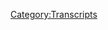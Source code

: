 {{DEFAULTSORT:
    #_TRANSCRIPT_0389:January 15-17, 2020
}}{{Transcript
    | title         = [[389: January 15-17, 2020]]
    | caption       = [https://knowledgefight.libsyn.com/knowledge-fight-january-15-17-2020 Listen to this episode on Libsyn]
    | episodeNumber = [[389: January 15-17, 2020|389]]
    | length        = 03:00:11
}}

{{MessageBox
    | header     = Warning: Bot Generated Content
    | text       = This transcript was automatically generated by transcription software and likely contains many mistakes and misattributions. Please check the audio for definitive quotes, attribution, and context.
    | image      = N3yvass4myg91.webp
    | imagewidth = 50px
    | id         = warning
}}

{{TranscriptBlock
    | name      = Unknown Speaker
    | timestamp = 00:00:00.000
    | text      = N-n-n-n-n-n-n-n-knowledge fight.
}}

{{TranscriptBlock
    | name      = Unknown Speaker
    | timestamp = 00:00:12.960
    | text      = Dan and Jordan, I am sweating.
}}

{{TranscriptBlock
    | name      = Unknown Speaker
    | timestamp = 00:00:18.039
    | text      = Knowledgefight.com, it's time to pray.
}}

{{TranscriptBlock
    | name      = Unknown Speaker
    | timestamp = 00:00:21.280
    | text      = I have great respect for knowledge fight.
}}

{{TranscriptBlock
    | name      = Unknown Speaker
    | timestamp = 00:00:23.920
    | text      = Knowledge fight.
}}

{{TranscriptBlock
    | name      = Unknown Speaker
    | timestamp = 00:00:24.920
    | text      = I'm sick of them posing as if they're the good guys, saying we are the bad guys.
}}

{{TranscriptBlock
    | name      = Unknown Speaker
    | timestamp = 00:00:28.920
    | text      = Knowledge Fight.
}}

{{TranscriptBlock
    | name      = Unknown Speaker
    | timestamp = 00:00:29.920
    | text      = Dan and Jordan, Knowledge Fight.
}}

{{TranscriptBlock
    | name      = Unknown Speaker
    | timestamp = 00:00:35.460
    | text      = Need money.
}}

{{TranscriptBlock
    | name      = Unknown Speaker
    | timestamp = 00:00:55.560
    | text      = Not Knowledge Fight dot com.
}}

{{TranscriptBlock
    | name      = Unknown Speaker
    | timestamp = 00:00:58.520
    | text      = I love you.
}}

{{TranscriptBlock
    | name      = Unknown Speaker
    | timestamp = 00:00:59.520
    | text      = Hey, everybody, welcome back to
}}

{{TranscriptBlock
    | name      = Unknown Speaker
    | timestamp = 00:01:00.640
    | text      = Knowledge Fight. I'm Dan.
}}

{{TranscriptBlock
    | name      = Unknown Speaker
    | timestamp = 00:01:01.960
    | text      = We're couple dudes like to sit
}}

{{TranscriptBlock
    | name      = Unknown Speaker
    | timestamp = 00:01:02.920
    | text      = around, drink novelty bevs and talk
}}

{{TranscriptBlock
    | name      = Unknown Speaker
    | timestamp = 00:01:04.760
    | text      = a little bit about Alex Jones.
}}

{{TranscriptBlock
    | name      = Unknown Speaker
    | timestamp = 00:01:06.040
    | text      = And apparently we like to
}}

{{TranscriptBlock
    | name      = Unknown Speaker
    | timestamp = 00:01:07.680
    | text      = abbreviate things now.
}}

{{TranscriptBlock
    | name      = Unknown Speaker
    | timestamp = 00:01:09.159
    | text      = I do finger guns at you.
}}

{{TranscriptBlock
    | name      = Unknown Speaker
    | timestamp = 00:01:10.280
    | text      = Yeah.
}}

{{TranscriptBlock
    | name      = Unknown Speaker
    | timestamp = 00:01:11.640
    | text      = This is a new crucial part of our
}}

{{TranscriptBlock
    | name      = Unknown Speaker
    | timestamp = 00:01:13.000
    | text      = show.
}}

{{TranscriptBlock
    | name      = Unknown Speaker
    | timestamp = 00:01:13.319
    | text      = Right.
}}

{{TranscriptBlock
    | name      = Unknown Speaker
    | timestamp = 00:01:13.799
    | text      = I moved the desk a little bit
}}

{{TranscriptBlock
    | name      = Unknown Speaker
    | timestamp = 00:01:15.239
    | text      = across the room and opened things
}}

{{TranscriptBlock
    | name      = Unknown Speaker
    | timestamp = 00:01:17.000
    | text      = up in here. Now I'm shortening
}}

{{TranscriptBlock
    | name      = Unknown Speaker
    | timestamp = 00:01:18.920
    | text      = words.
}}

{{TranscriptBlock
    | name      = Unknown Speaker
    | timestamp = 00:01:21.280
    | text      = What's up, Dan?
}}

{{TranscriptBlock
    | name      = Unknown Speaker
    | timestamp = 00:01:22.760
    | text      = Dan, quick question.
}}

{{TranscriptBlock
    | name      = Unknown Speaker
    | timestamp = 00:01:23.799
    | text      = Yes.
}}

{{TranscriptBlock
    | name      = Unknown Speaker
    | timestamp = 00:01:25.359
    | text      = I think this one's going to be a
}}

{{TranscriptBlock
    | name      = Unknown Speaker
    | timestamp = 00:01:26.640
    | text      = fun one.
}}

{{TranscriptBlock
    | name      = Unknown Speaker
    | timestamp = 00:01:27.159
    | text      = OK, what are your top three fast
}}

{{TranscriptBlock
    | name      = Unknown Speaker
    | timestamp = 00:01:28.719
    | text      = and furious films?
}}

{{TranscriptBlock
    | name      = Unknown Speaker
    | timestamp = 00:01:29.799
    | text      = And I will include Hobbs
}}

{{TranscriptBlock
    | name      = Unknown Speaker
    | timestamp = 00:01:31.760
    | text      = and Shaw should you so desire.
}}

{{TranscriptBlock
    | name      = Unknown Speaker
    | timestamp = 00:01:33.920
    | text      = I don't know.
}}

{{TranscriptBlock
    | name      = Unknown Speaker
    | timestamp = 00:01:34.760
    | text      = It's really hard to rank
}}

{{TranscriptBlock
    | name      = Unknown Speaker
    | timestamp = 00:01:36.560
    | text      = the later ones, but I'll tell
}}

{{TranscriptBlock
    | name      = Unknown Speaker
    | timestamp = 00:01:38.439
    | text      = you for sure that one isn't
}}

{{TranscriptBlock
    | name      = Unknown Speaker
    | timestamp = 00:01:40.400
    | text      = in the top three
}}

{{TranscriptBlock
    | name      = Unknown Speaker
    | timestamp = 00:01:42.280
    | text      = two grounded.
}}

{{TranscriptBlock
    | name      = Unknown Speaker
    | timestamp = 00:01:43.040
    | text      = Yeah.
}}

{{TranscriptBlock
    | name      = Unknown Speaker
    | timestamp = 00:01:43.659
    | text      = Two down to earth.
}}

{{TranscriptBlock
    | name      = Unknown Speaker
    | timestamp = 00:01:44.480
    | text      = I have a very soft spot
}}

{{TranscriptBlock
    | name      = Unknown Speaker
    | timestamp = 00:01:46.319
    | text      = in my heart for too fast, too
}}

{{TranscriptBlock
    | name      = Unknown Speaker
    | timestamp = 00:01:48.200
    | text      = furious.
}}

{{TranscriptBlock
    | name      = Unknown Speaker
    | timestamp = 00:01:48.799
    | text      = OK, because the name is hilarious.
}}

{{TranscriptBlock
    | name      = Unknown Speaker
    | timestamp = 00:01:50.439
    | text      = Yeah, it is very fun.
}}

{{TranscriptBlock
    | name      = Unknown Speaker
    | timestamp = 00:01:51.120
    | text      = And my friends
}}

{{TranscriptBlock
    | name      = Unknown Speaker
    | timestamp = 00:01:52.959
    | text      = named their cat to cookie to puss
}}

{{TranscriptBlock
    | name      = Unknown Speaker
    | timestamp = 00:01:54.840
    | text      = right.
}}

{{TranscriptBlock
    | name      = Unknown Speaker
    | timestamp = 00:01:55.840
    | text      = That's the second cat after cookie
}}

{{TranscriptBlock
    | name      = Unknown Speaker
    | timestamp = 00:01:57.400
    | text      = puss. Right.
}}

{{TranscriptBlock
    | name      = Unknown Speaker
    | timestamp = 00:01:59.159
    | text      = Went away actually.
}}

{{TranscriptBlock
    | name      = Unknown Speaker
    | timestamp = 00:02:00.159
    | text      = And so to cookie to puss, a lot of
}}

{{TranscriptBlock
    | name      = Unknown Speaker
    | timestamp = 00:02:01.879
    | text      = strong. And I was just the right
}}

{{TranscriptBlock
    | name      = Unknown Speaker
    | timestamp = 00:02:03.579
    | text      = age when too fast came
}}

{{TranscriptBlock
    | name      = Unknown Speaker
    | timestamp = 00:02:05.239
    | text      = up. And Ludacris is in it.
}}

{{TranscriptBlock
    | name      = Unknown Speaker
    | timestamp = 00:02:06.519
    | text      = He's amazing. That's when he came
}}

{{TranscriptBlock
    | name      = Unknown Speaker
    | timestamp = 00:02:08.159
    | text      = around. That's when he came into
}}

{{TranscriptBlock
    | name      = Unknown Speaker
    | timestamp = 00:02:09.840
    | text      = his own as an actor.
}}

{{TranscriptBlock
    | name      = Unknown Speaker
    | timestamp = 00:02:11.599
    | text      = I enjoyed the hell out of that one.
}}

{{TranscriptBlock
    | name      = Unknown Speaker
    | timestamp = 00:02:13.439
    | text      = I would say it's it shouldn't be
}}

{{TranscriptBlock
    | name      = Unknown Speaker
    | timestamp = 00:02:15.199
    | text      = in the top four, but I'm going to
}}

{{TranscriptBlock
    | name      = Unknown Speaker
    | timestamp = 00:02:16.719
    | text      = or top three, but I'm going to put
}}

{{TranscriptBlock
    | name      = Unknown Speaker
    | timestamp = 00:02:17.759
    | text      = four in.
}}

{{TranscriptBlock
    | name      = Unknown Speaker
    | timestamp = 00:02:18.639
    | text      = OK, in my top three.
}}

{{TranscriptBlock
    | name      = Unknown Speaker
    | timestamp = 00:02:20.240
    | text      = Which one is that fast and furious
}}

{{TranscriptBlock
    | name      = Unknown Speaker
    | timestamp = 00:02:21.740
    | text      = for a four for four
}}

{{TranscriptBlock
    | name      = Unknown Speaker
    | timestamp = 00:02:23.520
    | text      = furious?
}}

{{TranscriptBlock
    | name      = Unknown Speaker
    | timestamp = 00:02:24.879
    | text      = I don't know for furious
}}

{{TranscriptBlock
    | name      = Unknown Speaker
    | timestamp = 00:02:26.719
    | text      = discount.
}}

{{TranscriptBlock
    | name      = Unknown Speaker
    | timestamp = 00:02:27.800
    | text      = The only reason that one gets into
}}

{{TranscriptBlock
    | name      = Unknown Speaker
    | timestamp = 00:02:29.960
    | text      = the top is because I went to go
}}

{{TranscriptBlock
    | name      = Unknown Speaker
    | timestamp = 00:02:31.879
    | text      = see that with my buddies
}}

{{TranscriptBlock
    | name      = Unknown Speaker
    | timestamp = 00:02:34.039
    | text      = in Missouri, my dick
}}

{{TranscriptBlock
    | name      = Unknown Speaker
    | timestamp = 00:02:35.960
    | text      = dickhole friends.
}}

{{TranscriptBlock
    | name      = Unknown Speaker
    | timestamp = 00:02:37.639
    | text      = OK, we almost got kicked out of the
}}

{{TranscriptBlock
    | name      = Unknown Speaker
    | timestamp = 00:02:39.560
    | text      = theater because we were laughing so
}}

{{TranscriptBlock
    | name      = Unknown Speaker
    | timestamp = 00:02:40.879
    | text      = hard.
}}

{{TranscriptBlock
    | name      = Unknown Speaker
    | timestamp = 00:02:43.120
    | text      = It's a funny it's a funny movie.
}}

{{TranscriptBlock
    | name      = Unknown Speaker
    | timestamp = 00:02:45.039
    | text      = Yeah, me and my buddy Berger were
}}

{{TranscriptBlock
    | name      = Unknown Speaker
    | timestamp = 00:02:47.039
    | text      = laughing real hard at stuff and
}}

{{TranscriptBlock
    | name      = Unknown Speaker
    | timestamp = 00:02:48.879
    | text      = we got shushed aggressively by
}}

{{TranscriptBlock
    | name      = Unknown Speaker
    | timestamp = 00:02:50.879
    | text      = people around us.
}}

{{TranscriptBlock
    | name      = Unknown Speaker
    | timestamp = 00:02:51.919
    | text      = We were very high and probably
}}

{{TranscriptBlock
    | name      = Unknown Speaker
    | timestamp = 00:02:53.879
    | text      = drunk. And so, yeah, but
}}

{{TranscriptBlock
    | name      = Unknown Speaker
    | timestamp = 00:02:55.780
    | text      = that experience was really fun.
}}

{{TranscriptBlock
    | name      = Unknown Speaker
    | timestamp = 00:02:57.180
    | text      = Like, sure, indignant about
}}

{{TranscriptBlock
    | name      = Unknown Speaker
    | timestamp = 00:02:59.039
    | text      = like, why are you taking this
}}

{{TranscriptBlock
    | name      = Unknown Speaker
    | timestamp = 00:03:00.039
    | text      = seriously?
}}

{{TranscriptBlock
    | name      = Unknown Speaker
    | timestamp = 00:03:00.879
    | text      = The movie is almost a tertiary
}}

{{TranscriptBlock
    | name      = Unknown Speaker
    | timestamp = 00:03:02.520
    | text      = experience.
}}

{{TranscriptBlock
    | name      = Unknown Speaker
    | timestamp = 00:03:03.199
    | text      = Yeah.
}}

{{TranscriptBlock
    | name      = Unknown Speaker
    | timestamp = 00:03:04.000
    | text      = And then I don't know, one of the
}}

{{TranscriptBlock
    | name      = Unknown Speaker
    | timestamp = 00:03:05.860
    | text      = later ones.
}}

{{TranscriptBlock
    | name      = Unknown Speaker
    | timestamp = 00:03:07.960
    | text      = All of them, all of the later
}}

{{TranscriptBlock
    | name      = Unknown Speaker
    | timestamp = 00:03:09.919
    | text      = ones.
}}

{{TranscriptBlock
    | name      = Unknown Speaker
    | timestamp = 00:03:10.159
    | text      = I always found Fast Five to be a
}}

{{TranscriptBlock
    | name      = Unknown Speaker
    | timestamp = 00:03:11.719
    | text      = very funny name.
}}

{{TranscriptBlock
    | name      = Unknown Speaker
    | timestamp = 00:03:12.919
    | text      = Yeah, I have no idea why.
}}

{{TranscriptBlock
    | name      = Unknown Speaker
    | timestamp = 00:03:14.280
    | text      = Yeah, I think four might have been
}}

{{TranscriptBlock
    | name      = Unknown Speaker
    | timestamp = 00:03:15.520
    | text      = fast and furious.
}}

{{TranscriptBlock
    | name      = Unknown Speaker
    | timestamp = 00:03:16.960
    | text      = I think that would have been
}}

{{TranscriptBlock
    | name      = Unknown Speaker
    | timestamp = 00:03:18.280
    | text      = one where they took the the off it.
}}

{{TranscriptBlock
    | name      = Unknown Speaker
    | timestamp = 00:03:21.080
    | text      = Quite remember.
}}

{{TranscriptBlock
    | name      = Unknown Speaker
    | timestamp = 00:03:22.439
    | text      = Oh, Tokyo Drift was great, too.
}}

{{TranscriptBlock
    | name      = Unknown Speaker
    | timestamp = 00:03:24.240
    | text      = You loved Tokyo Drift.
}}

{{TranscriptBlock
    | name      = Unknown Speaker
    | timestamp = 00:03:25.639
    | text      = Underrated.
}}

{{TranscriptBlock
    | name      = Unknown Speaker
    | timestamp = 00:03:26.319
    | text      = Little Bow Wow was up in there.
}}

{{TranscriptBlock
    | name      = Unknown Speaker
    | timestamp = 00:03:28.319
    | text      = That guy, one of the
}}

{{TranscriptBlock
    | name      = Unknown Speaker
    | timestamp = 00:03:30.159
    | text      = actors in it is from Missouri.
}}

{{TranscriptBlock
    | name      = Unknown Speaker
    | timestamp = 00:03:32.400
    | text      = Everyone was really proud of that.
}}

{{TranscriptBlock
    | name      = Unknown Speaker
    | timestamp = 00:03:35.599
    | text      = He's a Missouri hero now.
}}

{{TranscriptBlock
    | name      = Unknown Speaker
    | timestamp = 00:03:36.840
    | text      = Yeah, absolutely.
}}

{{TranscriptBlock
    | name      = Unknown Speaker
    | timestamp = 00:03:37.560
    | text      = There's a lot of talk about that
}}

{{TranscriptBlock
    | name      = Unknown Speaker
    | timestamp = 00:03:38.840
    | text      = when the movie came out
}}

{{TranscriptBlock
    | name      = Unknown Speaker
    | timestamp = 00:03:40.680
    | text      = and they drifted.
}}

{{TranscriptBlock
    | name      = Unknown Speaker
    | timestamp = 00:03:41.800
    | text      = They did.
}}

{{TranscriptBlock
    | name      = Unknown Speaker
    | timestamp = 00:03:42.840
    | text      = They did the DK.
}}

{{TranscriptBlock
    | name      = Unknown Speaker
    | timestamp = 00:03:44.039
    | text      = They they made very sure to
}}

{{TranscriptBlock
    | name      = Unknown Speaker
    | timestamp = 00:03:46.039
    | text      = add that into the movie.
}}

{{TranscriptBlock
    | name      = Unknown Speaker
    | timestamp = 00:03:47.039
    | text      = I think I saw that with Berger
}}

{{TranscriptBlock
    | name      = Unknown Speaker
    | timestamp = 00:03:48.639
    | text      = also, my buddy Berger, because he
}}

{{TranscriptBlock
    | name      = Unknown Speaker
    | timestamp = 00:03:50.360
    | text      = likes you like to drive fast more
}}

{{TranscriptBlock
    | name      = Unknown Speaker
    | timestamp = 00:03:52.219
    | text      = than anyone else I knew.
}}

{{TranscriptBlock
    | name      = Unknown Speaker
    | timestamp = 00:03:53.639
    | text      = OK. And I think as
}}

{{TranscriptBlock
    | name      = Unknown Speaker
    | timestamp = 00:03:55.639
    | text      = I recall, we saw that together
}}

{{TranscriptBlock
    | name      = Unknown Speaker
    | timestamp = 00:03:57.479
    | text      = and they keep calling him DK because
}}

{{TranscriptBlock
    | name      = Unknown Speaker
    | timestamp = 00:03:59.319
    | text      = he's the drift king.
}}

{{TranscriptBlock
    | name      = Unknown Speaker
    | timestamp = 00:04:00.080
    | text      = Yes. And sure, sure.
}}

{{TranscriptBlock
    | name      = Unknown Speaker
    | timestamp = 00:04:02.080
    | text      = Berger was like someone's gonna
}}

{{TranscriptBlock
    | name      = Unknown Speaker
    | timestamp = 00:04:04.039
    | text      = make a Donkey Kong joke.
}}

{{TranscriptBlock
    | name      = Unknown Speaker
    | timestamp = 00:04:05.080
    | text      = Yes. And then, of course, you know,
}}

{{TranscriptBlock
    | name      = Unknown Speaker
    | timestamp = 00:04:06.680
    | text      = an hour into the movie, someone
}}

{{TranscriptBlock
    | name      = Unknown Speaker
    | timestamp = 00:04:07.719
    | text      = calls him Donkey. Absolutely.
}}

{{TranscriptBlock
    | name      = Unknown Speaker
    | timestamp = 00:04:09.280
    | text      = Anyway, fun memories of seeing fast
}}

{{TranscriptBlock
    | name      = Unknown Speaker
    | timestamp = 00:04:10.840
    | text      = and furious movies.
}}

{{TranscriptBlock
    | name      = Unknown Speaker
    | timestamp = 00:04:11.840
    | text      = Fun times.
}}

{{TranscriptBlock
    | name      = Unknown Speaker
    | timestamp = 00:04:12.680
    | text      = I know a bit about it, but I refuse
}}

{{TranscriptBlock
    | name      = Unknown Speaker
    | timestamp = 00:04:14.340
    | text      = to strongly rank, but I
}}

{{TranscriptBlock
    | name      = Unknown Speaker
    | timestamp = 00:04:16.279
    | text      = do know a lot about Alex Jones and
}}

{{TranscriptBlock
    | name      = Unknown Speaker
    | timestamp = 00:04:17.519
    | text      = I'll rank him as poor.
}}

{{TranscriptBlock
    | name      = Unknown Speaker
    | timestamp = 00:04:19.879
    | text      = He's in my bottom three
}}

{{TranscriptBlock
    | name      = Unknown Speaker
    | timestamp = 00:04:21.879
    | text      = all time. Alex Jones is.
}}

{{TranscriptBlock
    | name      = Unknown Speaker
    | timestamp = 00:04:23.279
    | text      = Yeah. So, Jordan, today we've got
}}

{{TranscriptBlock
    | name      = Unknown Speaker
    | timestamp = 00:04:24.600
    | text      = an episode to go over.
}}

{{TranscriptBlock
    | name      = Unknown Speaker
    | timestamp = 00:04:25.540
    | text      = We cannot get out of the present
}}

{{TranscriptBlock
    | name      = Unknown Speaker
    | timestamp = 00:04:26.839
    | text      = day because everything keeps
}}

{{TranscriptBlock
    | name      = Unknown Speaker
    | timestamp = 00:04:28.000
    | text      = happening. Yeah, they refuse to
}}

{{TranscriptBlock
    | name      = Unknown Speaker
    | timestamp = 00:04:29.839
    | text      = stop doing stuff.
}}

{{TranscriptBlock
    | name      = Unknown Speaker
    | timestamp = 00:04:30.839
    | text      = Yeah. So we must pay attention
}}

{{TranscriptBlock
    | name      = Unknown Speaker
    | timestamp = 00:04:33.160
    | text      = and see what's up.
}}

{{TranscriptBlock
    | name      = Unknown Speaker
    | timestamp = 00:04:34.079
    | text      = So today we're going to be going
}}

{{TranscriptBlock
    | name      = Unknown Speaker
    | timestamp = 00:04:35.079
    | text      = over January 15th through 17th,
}}

{{TranscriptBlock
    | name      = Unknown Speaker
    | timestamp = 00:04:37.100
    | text      = which is Wednesday through Friday
}}

{{TranscriptBlock
    | name      = Unknown Speaker
    | timestamp = 00:04:38.399
    | text      = of last week.
}}

{{TranscriptBlock
    | name      = Unknown Speaker
    | timestamp = 00:04:39.079
    | text      = OK. And, you know, there's
}}

{{TranscriptBlock
    | name      = Unknown Speaker
    | timestamp = 00:04:41.079
    | text      = been currently
}}

{{TranscriptBlock
    | name      = Unknown Speaker
    | timestamp = 00:04:43.040
    | text      = right now as we're recording, this
}}

{{TranscriptBlock
    | name      = Unknown Speaker
    | timestamp = 00:04:44.839
    | text      = is Sunday. Yes.
}}

{{TranscriptBlock
    | name      = Unknown Speaker
    | timestamp = 00:04:46.399
    | text      = And into next week, Alex Jones
}}

{{TranscriptBlock
    | name      = Unknown Speaker
    | timestamp = 00:04:48.360
    | text      = is out of studio.
}}

{{TranscriptBlock
    | name      = Unknown Speaker
    | timestamp = 00:04:49.160
    | text      = He is making a trip to the East
}}

{{TranscriptBlock
    | name      = Unknown Speaker
    | timestamp = 00:04:50.899
    | text      = Coast.
}}

{{TranscriptBlock
    | name      = Unknown Speaker
    | timestamp = 00:04:51.759
    | text      = He is going to Virginia for that
}}

{{TranscriptBlock
    | name      = Unknown Speaker
    | timestamp = 00:04:53.279
    | text      = rally on Monday in Richmond.
}}

{{TranscriptBlock
    | name      = Unknown Speaker
    | timestamp = 00:04:54.279
    | text      = No, no.
}}

{{TranscriptBlock
    | name      = Unknown Speaker
    | timestamp = 00:04:55.480
    | text      = He is going to be in D.C., I don't
}}

{{TranscriptBlock
    | name      = Unknown Speaker
    | timestamp = 00:04:57.079
    | text      = know, yelling at a building while
}}

{{TranscriptBlock
    | name      = Unknown Speaker
    | timestamp = 00:04:59.000
    | text      = Trump is having his impeachment
}}

{{TranscriptBlock
    | name      = Unknown Speaker
    | timestamp = 00:05:00.639
    | text      = hearing. I like it, according to
}}

{{TranscriptBlock
    | name      = Unknown Speaker
    | timestamp = 00:05:02.000
    | text      = Alex. OK, so he's
}}

{{TranscriptBlock
    | name      = Unknown Speaker
    | timestamp = 00:05:04.000
    | text      = on that trip.
}}

{{TranscriptBlock
    | name      = Unknown Speaker
    | timestamp = 00:05:04.879
    | text      = But the preamble to it is
}}

{{TranscriptBlock
    | name      = Unknown Speaker
    | timestamp = 00:05:06.959
    | text      = this three day stretch at the
}}

{{TranscriptBlock
    | name      = Unknown Speaker
    | timestamp = 00:05:08.879
    | text      = end of last week.
}}

{{TranscriptBlock
    | name      = Unknown Speaker
    | timestamp = 00:05:10.180
    | text      = And I think there's some trouble.
}}

{{TranscriptBlock
    | name      = Unknown Speaker
    | timestamp = 00:05:12.279
    | text      = I think there's some pretty fucking
}}

{{TranscriptBlock
    | name      = Unknown Speaker
    | timestamp = 00:05:13.360
    | text      = hilarious things that happen to
}}

{{TranscriptBlock
    | name      = Unknown Speaker
    | timestamp = 00:05:14.759
    | text      = him. But also very irresponsible,
}}

{{TranscriptBlock
    | name      = Unknown Speaker
    | timestamp = 00:05:17.060
    | text      = very horrible lies
}}

{{TranscriptBlock
    | name      = Unknown Speaker
    | timestamp = 00:05:19.040
    | text      = that Alex is putting out into the
}}

{{TranscriptBlock
    | name      = Unknown Speaker
    | timestamp = 00:05:20.360
    | text      = world that could have pretty bad
}}

{{TranscriptBlock
    | name      = Unknown Speaker
    | timestamp = 00:05:22.019
    | text      = consequences, all things considered,
}}

{{TranscriptBlock
    | name      = Unknown Speaker
    | timestamp = 00:05:24.040
    | text      = but also may just be his normal
}}

{{TranscriptBlock
    | name      = Unknown Speaker
    | timestamp = 00:05:25.800
    | text      = standard fare where he lies and
}}

{{TranscriptBlock
    | name      = Unknown Speaker
    | timestamp = 00:05:27.480
    | text      = people just incorporate bad
}}

{{TranscriptBlock
    | name      = Unknown Speaker
    | timestamp = 00:05:29.199
    | text      = beliefs.
}}

{{TranscriptBlock
    | name      = Unknown Speaker
    | timestamp = 00:05:30.000
    | text      = Toss it in there.
}}

{{TranscriptBlock
    | name      = Unknown Speaker
    | timestamp = 00:05:30.720
    | text      = Yeah. So we'll get into a bunch of
}}

{{TranscriptBlock
    | name      = Unknown Speaker
    | timestamp = 00:05:32.480
    | text      = this. But before we do that, we got
}}

{{TranscriptBlock
    | name      = Unknown Speaker
    | timestamp = 00:05:33.800
    | text      = to take a moment to say thank you to
}}

{{TranscriptBlock
    | name      = Unknown Speaker
    | timestamp = 00:05:35.319
    | text      = Paul Walker and everybody who has
}}

{{TranscriptBlock
    | name      = Unknown Speaker
    | timestamp = 00:05:37.079
    | text      = signed up to support the show.
}}

{{TranscriptBlock
    | name      = Unknown Speaker
    | timestamp = 00:05:38.959
    | text      = Absolutely. Rest in power, Paul.
}}

{{TranscriptBlock
    | name      = Unknown Speaker
    | timestamp = 00:05:40.759
    | text      = So first, Jeff, thank you so much.
}}

{{TranscriptBlock
    | name      = Unknown Speaker
    | timestamp = 00:05:42.680
    | text      = You are now a policy wonk.
}}

{{TranscriptBlock
    | name      = Unknown Speaker
    | timestamp = 00:05:43.720
    | text      = I'm a policy wonk.
}}

{{TranscriptBlock
    | name      = Unknown Speaker
    | timestamp = 00:05:44.800
    | text      = Thank you, Jay.
}}

{{TranscriptBlock
    | name      = Unknown Speaker
    | timestamp = 00:05:45.680
    | text      = Thanks to Dan.
}}

{{TranscriptBlock
    | name      = Unknown Speaker
    | timestamp = 00:05:46.819
    | text      = Great name. Thank you so much.
}}

{{TranscriptBlock
    | name      = Unknown Speaker
    | timestamp = 00:05:48.000
    | text      = You are now a policy wonk.
}}

{{TranscriptBlock
    | name      = Unknown Speaker
    | timestamp = 00:05:49.079
    | text      = I'm a policy wonk.
}}

{{TranscriptBlock
    | name      = Unknown Speaker
    | timestamp = 00:05:50.079
    | text      = Thanks, Dan. Thank you, Dan.
}}

{{TranscriptBlock
    | name      = Unknown Speaker
    | timestamp = 00:05:51.600
    | text      = Next. Tara or may be tomorrow.
}}

{{TranscriptBlock
    | name      = Unknown Speaker
    | timestamp = 00:05:53.240
    | text      = Not entirely sure, but either way,
}}

{{TranscriptBlock
    | name      = Unknown Speaker
    | timestamp = 00:05:54.620
    | text      = thank you very much.
}}

{{TranscriptBlock
    | name      = Unknown Speaker
    | timestamp = 00:05:55.360
    | text      = You are now a policy wonk.
}}

{{TranscriptBlock
    | name      = Unknown Speaker
    | timestamp = 00:05:56.459
    | text      = I'm a policy wonk.
}}

{{TranscriptBlock
    | name      = Unknown Speaker
    | timestamp = 00:05:57.540
    | text      = Thank you very much.
}}

{{TranscriptBlock
    | name      = Unknown Speaker
    | timestamp = 00:05:58.560
    | text      = Next, John asks, thank you so
}}

{{TranscriptBlock
    | name      = Unknown Speaker
    | timestamp = 00:06:00.480
    | text      = much. You are now a policy wonk.
}}

{{TranscriptBlock
    | name      = Unknown Speaker
    | timestamp = 00:06:01.879
    | text      = I'm a policy wonk, thanks, John.
}}

{{TranscriptBlock
    | name      = Unknown Speaker
    | timestamp = 00:06:03.519
    | text      = Thank you. Next, John F they
}}

{{TranscriptBlock
    | name      = Unknown Speaker
    | timestamp = 00:06:05.439
    | text      = do so much.
}}

{{TranscriptBlock
    | name      = Unknown Speaker
    | timestamp = 00:06:06.300
    | text      = You're now a policy wonk.
}}

{{TranscriptBlock
    | name      = Unknown Speaker
    | timestamp = 00:06:07.439
    | text      = I'm a policy wonk.
}}

{{TranscriptBlock
    | name      = Unknown Speaker
    | timestamp = 00:06:08.720
    | text      = Thanks, John.
}}

{{TranscriptBlock
    | name      = Unknown Speaker
    | timestamp = 00:06:11.000
    | text      = E-L-E-I-G-H. Thank you so much. You are now a policy wonk.
}}

{{TranscriptBlock
    | name      = Unknown Speaker
    | timestamp = 00:06:15.000
    | text      = I'm a policy wonk.
}}

{{TranscriptBlock
    | name      = Unknown Speaker
    | timestamp = 00:06:16.000
    | text      = Thank you, Lee.
}}

{{TranscriptBlock
    | name      = Unknown Speaker
    | timestamp = 00:06:17.000
    | text      = Thank you, Lee.
}}

{{TranscriptBlock
    | name      = Unknown Speaker
    | timestamp = 00:06:18.000
    | text      = And then finally, I'd like to say thank you to a couple of people who donated on an elevated level and we appreciate that very much.
}}

{{TranscriptBlock
    | name      = Unknown Speaker
    | timestamp = 00:06:22.000
    | text      = So first of all, Ketcher, thank you so much. You are now a technocrat.
}}

{{TranscriptBlock
    | name      = Unknown Speaker
    | timestamp = 00:06:25.000
    | text      = And, Mr. Kevin, thank you so much. You are now a technocrat.
}}

{{TranscriptBlock
    | name      = Unknown Speaker
    | timestamp = 00:06:29.000
    | text      = I'm a policy wonk.
}}

{{TranscriptBlock
    | name      = Unknown Speaker
    | timestamp = 00:06:30.000
    | text      = Crikey, mate. That's fantastic. Have yourself a brew.
}}

{{TranscriptBlock
    | name      = Unknown Speaker
    | timestamp = 00:06:33.000
    | text      = How's your 401k doing, bro?
}}

{{TranscriptBlock
    | name      = Unknown Speaker
    | timestamp = 00:06:35.000
    | text      = Alright, we gotta go full tilt boogie on this, Watson, alright?
}}

{{TranscriptBlock
    | name      = Unknown Speaker
    | timestamp = 00:06:37.000
    | text      = Let's just get down to business.
}}

{{TranscriptBlock
    | name      = Unknown Speaker
    | timestamp = 00:06:39.000
    | text      = We ain't making that money off that heroin.
}}

{{TranscriptBlock
    | name      = Unknown Speaker
    | timestamp = 00:06:41.000
    | text      = Why you pimps so good?
}}

{{TranscriptBlock
    | name      = Unknown Speaker
    | timestamp = 00:06:43.000
    | text      = My neck is freakishly large.
}}

{{TranscriptBlock
    | name      = Unknown Speaker
    | timestamp = 00:06:45.000
    | text      = I declare info war on you.
}}

{{TranscriptBlock
    | name      = Unknown Speaker
    | timestamp = 00:06:47.000
    | text      = Thank you so much, Ketcher and Mr. Kevin.
}}

{{TranscriptBlock
    | name      = Unknown Speaker
    | timestamp = 00:06:50.000
    | text      = Yes, thank you very much. We gotta ask Ketcher if he's been stealing signs.
}}

{{TranscriptBlock
    | name      = Unknown Speaker
    | timestamp = 00:06:54.000
    | text      = News.
}}

{{TranscriptBlock
    | name      = Unknown Speaker
    | timestamp = 00:06:55.000
    | text      = Oh, yeah.
}}

{{TranscriptBlock
    | name      = Unknown Speaker
    | timestamp = 00:06:56.000
    | text      = Keep up.
}}

{{TranscriptBlock
    | name      = Unknown Speaker
    | timestamp = 00:06:57.000
    | text      = It should be illegal.
}}

{{TranscriptBlock
    | name      = Unknown Speaker
    | timestamp = 00:06:58.000
    | text      = I'm fine with it.
}}

{{TranscriptBlock
    | name      = Unknown Speaker
    | timestamp = 00:06:59.000
    | text      = I don't really know.
}}

{{TranscriptBlock
    | name      = Unknown Speaker
    | timestamp = 00:07:00.000
    | text      = I'm fine with cheating.
}}

{{TranscriptBlock
    | name      = Unknown Speaker
    | timestamp = 00:07:01.000
    | text      = I don't have a position on baseball rules.
}}

{{TranscriptBlock
    | name      = Unknown Speaker
    | timestamp = 00:07:02.000
    | text      = I even like performance enhancing drugs. I'm all about them.
}}

{{TranscriptBlock
    | name      = Unknown Speaker
    | timestamp = 00:07:04.000
    | text      = I think it's silly that the infield fly rule exists.
}}

{{TranscriptBlock
    | name      = Unknown Speaker
    | timestamp = 00:07:07.000
    | text      = How dare you?
}}

{{TranscriptBlock
    | name      = Unknown Speaker
    | timestamp = 00:07:08.000
    | text      = I don't fight about it.
}}

{{TranscriptBlock
    | name      = Unknown Speaker
    | timestamp = 00:07:09.000
    | text      = How dare you?
}}

{{TranscriptBlock
    | name      = Unknown Speaker
    | timestamp = 00:07:10.000
    | text      = I have no idea.
}}

{{TranscriptBlock
    | name      = Unknown Speaker
    | timestamp = 00:07:11.000
    | text      = That would wind up me leading to a triple play.
}}

{{TranscriptBlock
    | name      = Unknown Speaker
    | timestamp = 00:07:12.000
    | text      = I do not know if I'm making a sound argument.
}}

{{TranscriptBlock
    | name      = Unknown Speaker
    | timestamp = 00:07:14.000
    | text      = I do not know anything about baseball.
}}

{{TranscriptBlock
    | name      = Unknown Speaker
    | timestamp = 00:07:16.000
    | text      = Don't worry about it.
}}

{{TranscriptBlock
    | name      = Unknown Speaker
    | timestamp = 00:07:17.000
    | text      = Have I ever told you my big fantasy about baseball?
}}

{{TranscriptBlock
    | name      = Unknown Speaker
    | timestamp = 00:07:19.000
    | text      = No.
}}

{{TranscriptBlock
    | name      = Unknown Speaker
    | timestamp = 00:07:20.000
    | text      = The whole team?
}}

{{TranscriptBlock
    | name      = Unknown Speaker
    | timestamp = 00:07:21.000
    | text      = I'd like to randomly be in a game where I'm in a position to hit a walk-off home run.
}}

{{TranscriptBlock
    | name      = Unknown Speaker
    | timestamp = 00:07:26.000
    | text      = Okay.
}}

{{TranscriptBlock
    | name      = Unknown Speaker
    | timestamp = 00:07:27.000
    | text      = Like Robert Redford in the natural.
}}

{{TranscriptBlock
    | name      = Unknown Speaker
    | timestamp = 00:07:29.000
    | text      = Sure.
}}

{{TranscriptBlock
    | name      = Unknown Speaker
    | timestamp = 00:07:30.000
    | text      = Whatever.
}}

{{TranscriptBlock
    | name      = Unknown Speaker
    | timestamp = 00:07:31.000
    | text      = However I get there is inconsequential.
}}

{{TranscriptBlock
    | name      = Unknown Speaker
    | timestamp = 00:07:32.000
    | text      = Gotcha.
}}

{{TranscriptBlock
    | name      = Unknown Speaker
    | timestamp = 00:07:33.000
    | text      = That's fine.
}}

{{TranscriptBlock
    | name      = Unknown Speaker
    | timestamp = 00:07:34.000
    | text      = So I'm there.
}}

{{TranscriptBlock
    | name      = Unknown Speaker
    | timestamp = 00:07:35.000
    | text      = I hit this walk-off home run.
}}

{{TranscriptBlock
    | name      = Unknown Speaker
    | timestamp = 00:07:36.000
    | text      = Maybe drop down, crab walk the bases.
}}

{{TranscriptBlock
    | name      = Unknown Speaker
    | timestamp = 00:07:38.000
    | text      = To really piss everyone off.
}}

{{TranscriptBlock
    | name      = Unknown Speaker
    | timestamp = 00:07:40.000
    | text      = Oh man.
}}

{{TranscriptBlock
    | name      = Unknown Speaker
    | timestamp = 00:07:41.000
    | text      = You don't know about the unwritten rules of baseball.
}}

{{TranscriptBlock
    | name      = Unknown Speaker
    | timestamp = 00:07:43.000
    | text      = You would be murdered.
}}

{{TranscriptBlock
    | name      = Unknown Speaker
    | timestamp = 00:07:44.000
    | text      = I've been told that.
}}

{{TranscriptBlock
    | name      = Unknown Speaker
    | timestamp = 00:07:45.000
    | text      = Yeah.
}}

{{TranscriptBlock
    | name      = Unknown Speaker
    | timestamp = 00:07:46.000
    | text      = Oh yeah.
}}

{{TranscriptBlock
    | name      = Unknown Speaker
    | timestamp = 00:07:47.000
    | text      = Imagine a 97 mile an hour fastball at your head.
}}

{{TranscriptBlock
    | name      = Unknown Speaker
    | timestamp = 00:07:49.000
    | text      = See this tells me that baseball has a cultural problem that needs to be...
}}

{{TranscriptBlock
    | name      = Unknown Speaker
    | timestamp = 00:07:53.000
    | text      = Massive.
}}

{{TranscriptBlock
    | name      = Unknown Speaker
    | timestamp = 00:07:54.000
    | text      = It's a nightmare.
}}

{{TranscriptBlock
    | name      = Unknown Speaker
    | timestamp = 00:07:55.000
    | text      = They need to do some...
}}

{{TranscriptBlock
    | name      = Unknown Speaker
    | timestamp = 00:07:56.000
    | text      = There needs to be a reformation within this baseball culture.
}}

{{TranscriptBlock
    | name      = Unknown Speaker
    | timestamp = 00:07:59.000
    | text      = The weirdest people.
}}

{{TranscriptBlock
    | name      = Unknown Speaker
    | timestamp = 00:08:00.000
    | text      = Anyway, thank you so much, catcher and Mr. Kevin.
}}

{{TranscriptBlock
    | name      = Unknown Speaker
    | timestamp = 00:08:02.000
    | text      = Yes, thank you very much.
}}

{{TranscriptBlock
    | name      = Unknown Speaker
    | timestamp = 00:08:03.000
    | text      = If you're out there listening and you're thinking,
}}

{{TranscriptBlock
    | name      = Unknown Speaker
    | timestamp = 00:08:04.000
    | text      = hey, I enjoy this show, I'd like to support what these gents do,
}}

{{TranscriptBlock
    | name      = Unknown Speaker
    | timestamp = 00:08:06.000
    | text      = you can do that by going to our website,
}}

{{TranscriptBlock
    | name      = Unknown Speaker
    | timestamp = 00:08:08.000
    | text      = knowledgefight.com, clicking the button that says support the show.
}}

{{TranscriptBlock
    | name      = Unknown Speaker
    | timestamp = 00:08:10.000
    | text      = It'd be lovely.
}}

{{TranscriptBlock
    | name      = Unknown Speaker
    | timestamp = 00:08:11.000
    | text      = So right off the bat, Jordan, I'm going to...
}}

{{TranscriptBlock
    | name      = Unknown Speaker
    | timestamp = 00:08:13.000
    | text      = Well, actually, let's start with an out of context drop.
}}

{{TranscriptBlock
    | name      = Unknown Speaker
    | timestamp = 00:08:16.000
    | text      = Okay.
}}

{{TranscriptBlock
    | name      = Unknown Speaker
    | timestamp = 00:08:17.000
    | text      = You want to put something on my tombstone?
}}

{{TranscriptBlock
    | name      = Unknown Speaker
    | timestamp = 00:08:19.000
    | text      = Awake!
}}

{{TranscriptBlock
    | name      = Unknown Speaker
    | timestamp = 00:08:20.000
    | text      = I am awake!
}}

{{TranscriptBlock
    | name      = Unknown Speaker
    | timestamp = 00:08:22.000
    | text      = That's probably...
}}

{{TranscriptBlock
    | name      = Unknown Speaker
    | timestamp = 00:08:23.000
    | text      = No, he's dead.
}}

{{TranscriptBlock
    | name      = Unknown Speaker
    | timestamp = 00:08:24.000
    | text      = That's the last thing you'd want on a tombstone.
}}

{{TranscriptBlock
    | name      = Unknown Speaker
    | timestamp = 00:08:26.000
    | text      = Yeah, that's the worst.
}}

{{TranscriptBlock
    | name      = Unknown Speaker
    | timestamp = 00:08:27.000
    | text      = He was awake.
}}

{{TranscriptBlock
    | name      = Unknown Speaker
    | timestamp = 00:08:28.000
    | text      = Maybe.
}}

{{TranscriptBlock
    | name      = Unknown Speaker
    | timestamp = 00:08:29.000
    | text      = I don't know.
}}

{{TranscriptBlock
    | name      = Unknown Speaker
    | timestamp = 00:08:30.000
    | text      = It's the wrong place for that epitaph.
}}

{{TranscriptBlock
    | name      = Unknown Speaker
    | timestamp = 00:08:33.000
    | text      = Anyway, I want to say that I'm going to dismiss something
}}

{{TranscriptBlock
    | name      = Unknown Speaker
    | timestamp = 00:08:37.000
    | text      = that I think that everyone's probably interested in hearing a take on,
}}

{{TranscriptBlock
    | name      = Unknown Speaker
    | timestamp = 00:08:41.000
    | text      = which is that there have been some videos that have come out of Alex
}}

{{TranscriptBlock
    | name      = Unknown Speaker
    | timestamp = 00:08:44.000
    | text      = at the Women's March in D.C.
}}

{{TranscriptBlock
    | name      = Unknown Speaker
    | timestamp = 00:08:46.000
    | text      = He's rolling around town in his dump tank.
}}

{{TranscriptBlock
    | name      = Unknown Speaker
    | timestamp = 00:08:49.000
    | text      = These are all just videos that Infowars has put out,
}}

{{TranscriptBlock
    | name      = Unknown Speaker
    | timestamp = 00:08:51.000
    | text      = and I'm not really seeing a ton of folks taking the bait and amplifying it,
}}

{{TranscriptBlock
    | name      = Unknown Speaker
    | timestamp = 00:08:55.000
    | text      = and I think that's a positive.
}}

{{TranscriptBlock
    | name      = Unknown Speaker
    | timestamp = 00:08:57.000
    | text      = I'm not particularly interested in this frivolous and desperate attempt
}}

{{TranscriptBlock
    | name      = Unknown Speaker
    | timestamp = 00:09:00.000
    | text      = to get free press.
}}

{{TranscriptBlock
    | name      = Unknown Speaker
    | timestamp = 00:09:01.000
    | text      = It kind of just makes me sad, like seeing a child acting out to get attention.
}}

{{TranscriptBlock
    | name      = Unknown Speaker
    | timestamp = 00:09:05.000
    | text      = If you're that kid's parent, you need to take that behavior seriously,
}}

{{TranscriptBlock
    | name      = Unknown Speaker
    | timestamp = 00:09:08.000
    | text      = but otherwise, just leave it alone and ignore it.
}}

{{TranscriptBlock
    | name      = Unknown Speaker
    | timestamp = 00:09:11.000
    | text      = And Jordan, I am not Alex's dad.
}}

{{TranscriptBlock
    | name      = Unknown Speaker
    | timestamp = 00:09:13.000
    | text      = You're not.
}}

{{TranscriptBlock
    | name      = Unknown Speaker
    | timestamp = 00:09:14.000
    | text      = So I am not concerned with this wah behavior, look at me, I got a tank.
}}

{{TranscriptBlock
    | name      = Unknown Speaker
    | timestamp = 00:09:17.000
    | text      = I don't think he is either.
}}

{{TranscriptBlock
    | name      = Unknown Speaker
    | timestamp = 00:09:19.000
    | text      = Well, he's human resources.
}}

{{TranscriptBlock
    | name      = Unknown Speaker
    | timestamp = 00:09:21.000
    | text      = Yeah, well, he should be.
}}

{{TranscriptBlock
    | name      = Unknown Speaker
    | timestamp = 00:09:22.000
    | text      = Yeah, yeah, that's fair.
}}

{{TranscriptBlock
    | name      = Unknown Speaker
    | timestamp = 00:09:23.000
    | text      = There are more pressing issues today,
}}

{{TranscriptBlock
    | name      = Unknown Speaker
    | timestamp = 00:09:25.000
    | text      = namely taking a look at Alex's behavior prior for him leaving on this East Coast trip.
}}

{{TranscriptBlock
    | name      = Unknown Speaker
    | timestamp = 00:09:30.000
    | text      = A lot of Alex's focus seems to be on the upcoming Second Amendment rally in Richmond, Virginia,
}}

{{TranscriptBlock
    | name      = Unknown Speaker
    | timestamp = 00:09:35.000
    | text      = and his desire to preemptively declare that anything that might happen there that's bad,
}}

{{TranscriptBlock
    | name      = Unknown Speaker
    | timestamp = 00:09:40.000
    | text      = it's going to be a false flag.
}}

{{TranscriptBlock
    | name      = Unknown Speaker
    | timestamp = 00:09:42.000
    | text      = Sure, sure.
}}

{{TranscriptBlock
    | name      = Unknown Speaker
    | timestamp = 00:09:43.000
    | text      = But there's a little more depth in his bullshit than immediately meets the eye,
}}

{{TranscriptBlock
    | name      = Unknown Speaker
    | timestamp = 00:09:47.000
    | text      = and I think it's wise or worthwhile for our purposes to take a look at it.
}}

{{TranscriptBlock
    | name      = Unknown Speaker
    | timestamp = 00:09:52.000
    | text      = But in order to start things off, I feel like it would be best to take a little moment
}}

{{TranscriptBlock
    | name      = Unknown Speaker
    | timestamp = 00:09:55.000
    | text      = to discuss the lead-up to this Richmond rally and how things got to the point where we are right now.
}}

{{TranscriptBlock
    | name      = Unknown Speaker
    | timestamp = 00:10:02.000
    | text      = As we've discussed a little bit in the past, there have been some messiness going on in Virginia.
}}

{{TranscriptBlock
    | name      = Unknown Speaker
    | timestamp = 00:10:07.000
    | text      = Oh, where?
}}

{{TranscriptBlock
    | name      = Unknown Speaker
    | timestamp = 00:10:08.000
    | text      = It's a bit of an oversimplification to put it this way,
}}

{{TranscriptBlock
    | name      = Unknown Speaker
    | timestamp = 00:10:11.000
    | text      = but a pretty simple explanation for what got us where we are right now is that the 2019 Virginia elections happened.
}}

{{TranscriptBlock
    | name      = Unknown Speaker
    | timestamp = 00:10:18.000
    | text      = In that election cycle, all 140 of the seats in the Virginia Senate and House of Representatives
}}

{{TranscriptBlock
    | name      = Unknown Speaker
    | timestamp = 00:10:23.000
    | text      = were up for reelection.
}}

{{TranscriptBlock
    | name      = Unknown Speaker
    | timestamp = 00:10:25.000
    | text      = Democrats had a net gain of two seats in the Senate, which gave them a 21 to 19 majority.
}}

{{TranscriptBlock
    | name      = Unknown Speaker
    | timestamp = 00:10:30.000
    | text      = In the House, the Democrats won a 55 to 45 majority,
}}

{{TranscriptBlock
    | name      = Unknown Speaker
    | timestamp = 00:10:34.000
    | text      = thus giving them control of both houses of the state legislature for the first time in 26 years.
}}

{{TranscriptBlock
    | name      = Unknown Speaker
    | timestamp = 00:10:39.000
    | text      = This naturally led to the right wing becoming completely paranoid about what would come.
}}

{{TranscriptBlock
    | name      = Unknown Speaker
    | timestamp = 00:10:44.000
    | text      = In an article in the Virginia Mercury, members from the new Democratic majority made it pretty clear
}}

{{TranscriptBlock
    | name      = Unknown Speaker
    | timestamp = 00:10:48.000
    | text      = that the largest focus of their agenda was going to be reshaping voter access laws,
}}

{{TranscriptBlock
    | name      = Unknown Speaker
    | timestamp = 00:10:53.000
    | text      = taking on redistricting, repealing voter ID laws, and passing a no-excuse-needed early voting for everyone.
}}

{{TranscriptBlock
    | name      = Unknown Speaker
    | timestamp = 00:11:00.000
    | text      = It's currently in the system it is now.
}}

{{TranscriptBlock
    | name      = Unknown Speaker
    | timestamp = 00:11:02.000
    | text      = You can early vote, but you have to give a vote.
}}

{{TranscriptBlock
    | name      = Unknown Speaker
    | timestamp = 00:11:04.000
    | text      = You have to justify it.
}}

{{TranscriptBlock
    | name      = Unknown Speaker
    | timestamp = 00:11:05.000
    | text      = Right, right. That seems weird.
}}

{{TranscriptBlock
    | name      = Unknown Speaker
    | timestamp = 00:11:07.000
    | text      = However, there was another reality.
}}

{{TranscriptBlock
    | name      = Unknown Speaker
    | timestamp = 00:11:10.000
    | text      = According to polling conducted by Everytown for Gun Safety,
}}

{{TranscriptBlock
    | name      = Unknown Speaker
    | timestamp = 00:11:13.000
    | text      = quote, 28% of voters said that a candidate's position on gun issues was the most important issue to their vote.
}}

{{TranscriptBlock
    | name      = Unknown Speaker
    | timestamp = 00:11:20.000
    | text      = And they found that voters who listed gun issues as their number one issue supported Democrats two to one.
}}

{{TranscriptBlock
    | name      = Unknown Speaker
    | timestamp = 00:11:26.000
    | text      = That's coming from a gun safety group, however, so you might not find their polling too compelling.
}}

{{TranscriptBlock
    | name      = Unknown Speaker
    | timestamp = 00:11:31.000
    | text      = Certainly, you can find other resources that argue that what drove Democratic voters out to the polls
}}

{{TranscriptBlock
    | name      = Unknown Speaker
    | timestamp = 00:11:36.000
    | text      = was healthcare-related policies and climate change concerns.
}}

{{TranscriptBlock
    | name      = Unknown Speaker
    | timestamp = 00:11:39.000
    | text      = And I think in the end, the picture becomes pretty clear that whatever you choose to focus on,
}}

{{TranscriptBlock
    | name      = Unknown Speaker
    | timestamp = 00:11:43.000
    | text      = the Democratic Party just had a better policy set that appealed to more people right now in Virginia.
}}

{{TranscriptBlock
    | name      = Unknown Speaker
    | timestamp = 00:11:49.000
    | text      = The reason gun issues were front and center is because in May 2019,
}}

{{TranscriptBlock
    | name      = Unknown Speaker
    | timestamp = 00:11:54.000
    | text      = a former city employee in Virginia Beach went on a shooting spree, killing 12 people and injuring four.
}}

{{TranscriptBlock
    | name      = Unknown Speaker
    | timestamp = 00:12:00.000
    | text      = That was just a few months before the elections.
}}

{{TranscriptBlock
    | name      = Unknown Speaker
    | timestamp = 00:12:02.000
    | text      = But also, if you think about it, Virginia is a state with a long history of really high-profile gun deaths.
}}

{{TranscriptBlock
    | name      = Unknown Speaker
    | timestamp = 00:12:08.000
    | text      = You had the shooting at the congressional baseball game in 2017, the Scalise situation.
}}

{{TranscriptBlock
    | name      = Unknown Speaker
    | timestamp = 00:12:14.000
    | text      = You had the Beltway snipers. You had the case of Allison Parker,
}}

{{TranscriptBlock
    | name      = Unknown Speaker
    | timestamp = 00:12:17.000
    | text      = who was that news anchor who was shot in the middle of doing an interview.
}}

{{TranscriptBlock
    | name      = Unknown Speaker
    | timestamp = 00:12:20.000
    | text      = You had the Virginia Tech shooting in 2007.
}}

{{TranscriptBlock
    | name      = Unknown Speaker
    | timestamp = 00:12:23.000
    | text      = Every state has their own history of gun violence, but Virginia's experienced some of these really big high-profile cases.
}}

{{TranscriptBlock
    | name      = Unknown Speaker
    | timestamp = 00:12:30.000
    | text      = So it could make some sense that voters might want a state legislature that takes that issue head on.
}}

{{TranscriptBlock
    | name      = Unknown Speaker
    | timestamp = 00:12:35.000
    | text      = Absolutely.
}}

{{TranscriptBlock
    | name      = Unknown Speaker
    | timestamp = 00:12:36.000
    | text      = According to WTVR, three gun-related bills have passed the Virginia Senate,
}}

{{TranscriptBlock
    | name      = Unknown Speaker
    | timestamp = 00:12:41.000
    | text      = so they just need to be signed and put into force.
}}

{{TranscriptBlock
    | name      = Unknown Speaker
    | timestamp = 00:12:45.000
    | text      = The first, Senate Bill 35, quote,
}}

{{TranscriptBlock
    | name      = Unknown Speaker
    | timestamp = 00:12:48.000
    | text      = authorizes any locality to prohibit the possession of a firearm and ammunition in public spaces during permitted events
}}

{{TranscriptBlock
    | name      = Unknown Speaker
    | timestamp = 00:12:54.000
    | text      = or events that would otherwise require a permit.
}}

{{TranscriptBlock
    | name      = Unknown Speaker
    | timestamp = 00:12:57.000
    | text      = Do you mean they overreach their authority and they are trying to take our guns away?
}}

{{TranscriptBlock
    | name      = Unknown Speaker
    | timestamp = 00:13:01.000
    | text      = Some might say, yes.
}}

{{TranscriptBlock
    | name      = Unknown Speaker
    | timestamp = 00:13:03.000
    | text      = Gotcha.
}}

{{TranscriptBlock
    | name      = Unknown Speaker
    | timestamp = 00:13:04.000
    | text      = This is basically just saying that if you have an event like an outdoor concert or a St. Patrick's Day parade,
}}

{{TranscriptBlock
    | name      = Unknown Speaker
    | timestamp = 00:13:08.000
    | text      = you could say no guns in public spaces.
}}

{{TranscriptBlock
    | name      = Unknown Speaker
    | timestamp = 00:13:11.000
    | text      = You're going to grab them from people and then go to their homes and grab them there, too.
}}

{{TranscriptBlock
    | name      = Unknown Speaker
    | timestamp = 00:13:15.000
    | text      = It's the logical extension.
}}

{{TranscriptBlock
    | name      = Unknown Speaker
    | timestamp = 00:13:16.000
    | text      = It's the only thing that makes sense to me.
}}

{{TranscriptBlock
    | name      = Unknown Speaker
    | timestamp = 00:13:18.000
    | text      = The second, SB 69, makes it a misdemeanor for anyone...
}}

{{TranscriptBlock
    | name      = Unknown Speaker
    | timestamp = 00:13:22.000
    | text      = Yes.
}}

{{TranscriptBlock
    | name      = Unknown Speaker
    | timestamp = 00:13:23.000
    | text      = You're a child.
}}

{{TranscriptBlock
    | name      = Unknown Speaker
    | timestamp = 00:13:26.000
    | text      = This bill makes it a misdemeanor for anyone who is not a licensed firearm dealer.
}}

{{TranscriptBlock
    | name      = Unknown Speaker
    | timestamp = 00:13:30.000
    | text      = It makes it so they can't buy more than one handgun within a 30-day period.
}}

{{TranscriptBlock
    | name      = Unknown Speaker
    | timestamp = 00:13:35.000
    | text      = Even this bill has exemptions, though.
}}

{{TranscriptBlock
    | name      = Unknown Speaker
    | timestamp = 00:13:38.000
    | text      = Like if you're buying a personal collection of someone's weapons, like an estate sale, you can do that.
}}

{{TranscriptBlock
    | name      = Unknown Speaker
    | timestamp = 00:13:44.000
    | text      = There's also a provision for a specific license that you can apply for to not be subject to this one-gun-a-month limit
}}

{{TranscriptBlock
    | name      = Unknown Speaker
    | timestamp = 00:13:50.000
    | text      = if you have legitimate reason to need to purchase more than that, say for a business reason,
}}

{{TranscriptBlock
    | name      = Unknown Speaker
    | timestamp = 00:13:55.000
    | text      = like if you run an independent security company or something.
}}

{{TranscriptBlock
    | name      = Unknown Speaker
    | timestamp = 00:13:58.000
    | text      = Sure.
}}

{{TranscriptBlock
    | name      = Unknown Speaker
    | timestamp = 00:13:59.000
    | text      = Or there's even exemptions for if your gun goes missing and you report it, you can replace that gun within that one-month period.
}}

{{TranscriptBlock
    | name      = Unknown Speaker
    | timestamp = 00:14:08.000
    | text      = Okay, fine.
}}

{{TranscriptBlock
    | name      = Unknown Speaker
    | timestamp = 00:14:09.000
    | text      = Also, this totally doesn't apply to literally anyone who has a valid Virginia concealed handgun permit.
}}

{{TranscriptBlock
    | name      = Unknown Speaker
    | timestamp = 00:14:14.000
    | text      = It also doesn't apply to private sales.
}}

{{TranscriptBlock
    | name      = Unknown Speaker
    | timestamp = 00:14:16.000
    | text      = This is not a very severe bill, as there's a whole lot of groups of people who are exempt from it.
}}

{{TranscriptBlock
    | name      = Unknown Speaker
    | timestamp = 00:14:21.000
    | text      = Even people who are not are only going to get charged with a misdemeanor if they run afoul of it.
}}

{{TranscriptBlock
    | name      = Unknown Speaker
    | timestamp = 00:14:26.000
    | text      = The people who are in bigger trouble for not following the 30-day rule are licensed gun dealers
}}

{{TranscriptBlock
    | name      = Unknown Speaker
    | timestamp = 00:14:32.000
    | text      = who would have heavier punishments under this new bill, which makes sense, I guess.
}}

{{TranscriptBlock
    | name      = Unknown Speaker
    | timestamp = 00:14:37.000
    | text      = This last bill is SB70, which requires background checks for all gun transfers,
}}

{{TranscriptBlock
    | name      = Unknown Speaker
    | timestamp = 00:14:42.000
    | text      = except, again, there are a bunch of exemptions.
}}

{{TranscriptBlock
    | name      = Unknown Speaker
    | timestamp = 00:14:45.000
    | text      = For instance, gun transfers between family members are exempted, as are gun transfers at gun shows and gun ranges.
}}

{{TranscriptBlock
    | name      = Unknown Speaker
    | timestamp = 00:14:52.000
    | text      = The reason for exemptions for gun ranges and gun shows is because this is not about gun sales.
}}

{{TranscriptBlock
    | name      = Unknown Speaker
    | timestamp = 00:14:57.000
    | text      = This is about literally handing someone a gun.
}}

{{TranscriptBlock
    | name      = Unknown Speaker
    | timestamp = 00:15:00.000
    | text      = The bill is about transferring of possession of a gun to another person,
}}

{{TranscriptBlock
    | name      = Unknown Speaker
    | timestamp = 00:15:04.000
    | text      = and it would be kind of impossible to require that everyone at a shooting range,
}}

{{TranscriptBlock
    | name      = Unknown Speaker
    | timestamp = 00:15:07.000
    | text      = they have to go through a background check for being able to shoot at some targets.
}}

{{TranscriptBlock
    | name      = Unknown Speaker
    | timestamp = 00:15:11.000
    | text      = Yeah, yeah, yeah.
}}

{{TranscriptBlock
    | name      = Unknown Speaker
    | timestamp = 00:15:12.000
    | text      = Thus, the bill builds in these exemptions, which makes sense, but it also makes the bills kind of weak.
}}

{{TranscriptBlock
    | name      = Unknown Speaker
    | timestamp = 00:15:17.000
    | text      = If the gun weirdo world is good at one thing, it's getting around laws on technicalities,
}}

{{TranscriptBlock
    | name      = Unknown Speaker
    | timestamp = 00:15:23.000
    | text      = and it seems like this is a fringe they could exploit really easily.
}}

{{TranscriptBlock
    | name      = Unknown Speaker
    | timestamp = 00:15:26.000
    | text      = I don't think that they would have any issue other than the sovereign citizens who wouldn't follow it anyways.
}}

{{TranscriptBlock
    | name      = Unknown Speaker
    | timestamp = 00:15:34.000
    | text      = Right, because they don't follow the crown.
}}

{{TranscriptBlock
    | name      = Unknown Speaker
    | timestamp = 00:15:36.000
    | text      = Yeah, their names aren't in capital letters today.
}}

{{TranscriptBlock
    | name      = Unknown Speaker
    | timestamp = 00:15:40.000
    | text      = Bingo.
}}

{{TranscriptBlock
    | name      = Unknown Speaker
    | timestamp = 00:15:41.000
    | text      = Yeah, yeah, yeah.
}}

{{TranscriptBlock
    | name      = Unknown Speaker
    | timestamp = 00:15:42.000
    | text      = So anyway, those are the three bills that have been passed at the point of recording by the Virginia Senate,
}}

{{TranscriptBlock
    | name      = Unknown Speaker
    | timestamp = 00:15:46.000
    | text      = and they await being put into action.
}}

{{TranscriptBlock
    | name      = Unknown Speaker
    | timestamp = 00:15:49.000
    | text      = There are other bills that the legislature has introduced, including military-style rifle bans and red flag laws,
}}

{{TranscriptBlock
    | name      = Unknown Speaker
    | timestamp = 00:15:55.000
    | text      = but it seems like fairly middle-of-the-road stuff that has actually gotten voted on at this point.
}}

{{TranscriptBlock
    | name      = Unknown Speaker
    | timestamp = 00:16:03.000
    | text      = Whatever the reality of the situation is, the gun weirdo community has taken this as an all-out assault
}}

{{TranscriptBlock
    | name      = Unknown Speaker
    | timestamp = 00:16:08.000
    | text      = on the very basic right to have a gun.
}}

{{TranscriptBlock
    | name      = Unknown Speaker
    | timestamp = 00:16:11.000
    | text      = Part of this is because these dudes don't really have a reason to exist,
}}

{{TranscriptBlock
    | name      = Unknown Speaker
    | timestamp = 00:16:14.000
    | text      = like the people who make a bunch of money off this stuff, unless guns are always under threat.
}}

{{TranscriptBlock
    | name      = Unknown Speaker
    | timestamp = 00:16:20.000
    | text      = So it's in their best interest to create whatever controversies they can surrounding these sorts of issues.
}}

{{TranscriptBlock
    | name      = Unknown Speaker
    | timestamp = 00:16:25.000
    | text      = I wouldn't be too surprised if some of the more intelligent among the right-wing extremist communities
}}

{{TranscriptBlock
    | name      = Unknown Speaker
    | timestamp = 00:16:30.000
    | text      = were also pretty scared about the voting rights issues that the Virginia legislature plans to take on.
}}

{{TranscriptBlock
    | name      = Unknown Speaker
    | timestamp = 00:16:34.000
    | text      = No.
}}

{{TranscriptBlock
    | name      = Unknown Speaker
    | timestamp = 00:16:35.000
    | text      = And they know that they can't really make a great public case against expanding voter access.
}}

{{TranscriptBlock
    | name      = Unknown Speaker
    | timestamp = 00:16:40.000
    | text      = I don't want black people to vote. I shouldn't have said that out loud.
}}

{{TranscriptBlock
    | name      = Unknown Speaker
    | timestamp = 00:16:43.000
    | text      = It's tougher to get people on your side when you try to make an argument like that,
}}

{{TranscriptBlock
    | name      = Unknown Speaker
    | timestamp = 00:16:47.000
    | text      = but you can whip people into a frenzy easily about gunship.
}}

{{TranscriptBlock
    | name      = Unknown Speaker
    | timestamp = 00:16:51.000
    | text      = The timing here is what becomes particularly troubling, though,
}}

{{TranscriptBlock
    | name      = Unknown Speaker
    | timestamp = 00:16:55.000
    | text      = because just as these bills were making their way through the legislature,
}}

{{TranscriptBlock
    | name      = Unknown Speaker
    | timestamp = 00:16:58.000
    | text      = an event was on the horizon that would be completely co-opted by the most extreme fringes,
}}

{{TranscriptBlock
    | name      = Unknown Speaker
    | timestamp = 00:17:03.000
    | text      = which brings us to Lobby Day.
}}

{{TranscriptBlock
    | name      = Unknown Speaker
    | timestamp = 00:17:06.000
    | text      = So the group that turned this year's Lobby Day into a complete disaster
}}

{{TranscriptBlock
    | name      = Unknown Speaker
    | timestamp = 00:17:09.000
    | text      = is a group that's known as the Virginia Citizens Defense League,
}}

{{TranscriptBlock
    | name      = Unknown Speaker
    | timestamp = 00:17:13.000
    | text      = a group that is presumably a gun rights organization.
}}

{{TranscriptBlock
    | name      = Unknown Speaker
    | timestamp = 00:17:16.000
    | text      = They're very similar to a lot of gun folks we ended up and have encountered on this show
}}

{{TranscriptBlock
    | name      = Unknown Speaker
    | timestamp = 00:17:21.000
    | text      = in that their actions are less lobbying and more obstructionism and extremism.
}}

{{TranscriptBlock
    | name      = Unknown Speaker
    | timestamp = 00:17:26.000
    | text      = Right, right, right. They're borderline the IRA.
}}

{{TranscriptBlock
    | name      = Unknown Speaker
    | timestamp = 00:17:29.000
    | text      = Honestly, they're probably most notable prior to this year for two large-scale media-related gaffes.
}}

{{TranscriptBlock
    | name      = Unknown Speaker
    | timestamp = 00:17:36.000
    | text      = The first was when they tried to sue Katie Couric
}}

{{TranscriptBlock
    | name      = Unknown Speaker
    | timestamp = 00:17:39.000
    | text      = for how she edited a documentary that she made called Under the Gun.
}}

{{TranscriptBlock
    | name      = Unknown Speaker
    | timestamp = 00:17:43.000
    | text      = They felt that she defamed them and sued for $12 million, which is, of course, thrown out of court.
}}

{{TranscriptBlock
    | name      = Unknown Speaker
    | timestamp = 00:17:48.000
    | text      = Their other gaffe was when their president, Philip Van Cleef,
}}

{{TranscriptBlock
    | name      = Unknown Speaker
    | timestamp = 00:17:51.000
    | text      = got tricked by Sacha Baron Cohen in his show Who Is America?
}}

{{TranscriptBlock
    | name      = Unknown Speaker
    | timestamp = 00:17:55.000
    | text      = In the segment he was in, Cohen's Mossad character got Van Cleef to promote Kindergardians,
}}

{{TranscriptBlock
    | name      = Unknown Speaker
    | timestamp = 00:18:01.000
    | text      = an initiative to arm schoolchildren as young as three years old.
}}

{{TranscriptBlock
    | name      = Unknown Speaker
    | timestamp = 00:18:04.000
    | text      = It's legitimately embarrassing. Van Cleef is out there singing songs promoting guns with plush animals on them
}}

{{TranscriptBlock
    | name      = Unknown Speaker
    | timestamp = 00:18:11.000
    | text      = to make them fun for kids. One of them is a rocket-propelled grenade launcher,
}}

{{TranscriptBlock
    | name      = Unknown Speaker
    | timestamp = 00:18:15.000
    | text      = which should be a dead giveaway that this dude is fucking with you.
}}

{{TranscriptBlock
    | name      = Unknown Speaker
    | timestamp = 00:18:18.000
    | text      = A gun that's longer than a baby in the hands of a baby.
}}

{{TranscriptBlock
    | name      = Unknown Speaker
    | timestamp = 00:18:24.000
    | text      = Right.
}}

{{TranscriptBlock
    | name      = Unknown Speaker
    | timestamp = 00:18:25.000
    | text      = Van Cleef stuck around for what he described as an hours-long interview,
}}

{{TranscriptBlock
    | name      = Unknown Speaker
    | timestamp = 00:18:29.000
    | text      = and after it was revealed to be a Sacha Baron Cohen prank,
}}

{{TranscriptBlock
    | name      = Unknown Speaker
    | timestamp = 00:18:32.000
    | text      = he claimed that he only stuck around to gather intel on who was behind the video to warn the rest of the Republicans.
}}

{{TranscriptBlock
    | name      = Unknown Speaker
    | timestamp = 00:18:37.000
    | text      = He's brilliant. He's an undercover operative.
}}

{{TranscriptBlock
    | name      = Unknown Speaker
    | timestamp = 00:18:40.000
    | text      = Yeah, he knew it was a setup, you see? So he went along, because he was a spy.
}}

{{TranscriptBlock
    | name      = Unknown Speaker
    | timestamp = 00:18:43.000
    | text      = Absolutely.
}}

{{TranscriptBlock
    | name      = Unknown Speaker
    | timestamp = 00:18:44.000
    | text      = According to the Virginia Mercury, it doesn't seem like gun weirdos bought that excuse.
}}

{{TranscriptBlock
    | name      = Unknown Speaker
    | timestamp = 00:18:49.000
    | text      = From a comment on the VCDL's Facebook page, quote,
}}

{{TranscriptBlock
    | name      = Unknown Speaker
    | timestamp = 00:18:53.000
    | text      = I'm a VCDL member, but Philip, if you're so damn dumb to fall into this trap, I think you need to find a new gig.
}}

{{TranscriptBlock
    | name      = Unknown Speaker
    | timestamp = 00:18:59.000
    | text      = Just how could you do more harm to the Second Amendment and Virginia gun rights?
}}

{{TranscriptBlock
    | name      = Unknown Speaker
    | timestamp = 00:19:03.000
    | text      = Another comment, quote,
}}

{{TranscriptBlock
    | name      = Unknown Speaker
    | timestamp = 00:19:05.000
    | text      = How are we going to just be mad at the leftist media when our own guy walked into this one?
}}

{{TranscriptBlock
    | name      = Unknown Speaker
    | timestamp = 00:19:10.000
    | text      = This is hilariously terrible.
}}

{{TranscriptBlock
    | name      = Unknown Speaker
    | timestamp = 00:19:12.000
    | text      = But Van Cleef did not step down.
}}

{{TranscriptBlock
    | name      = Unknown Speaker
    | timestamp = 00:19:14.000
    | text      = Oh, that's a surprise!
}}

{{TranscriptBlock
    | name      = Unknown Speaker
    | timestamp = 00:19:15.000
    | text      = And he is still in charge of the VCDL.
}}

{{TranscriptBlock
    | name      = Unknown Speaker
    | timestamp = 00:19:17.000
    | text      = That's crazy.
}}

{{TranscriptBlock
    | name      = Unknown Speaker
    | timestamp = 00:19:18.000
    | text      = You shouldn't be surprised.
}}

{{TranscriptBlock
    | name      = Unknown Speaker
    | timestamp = 00:19:20.000
    | text      = What, is Oliver North going to take over for him? No, he's got to stay there.
}}

{{TranscriptBlock
    | name      = Unknown Speaker
    | timestamp = 00:19:23.000
    | text      = He's probably a consultant.
}}

{{TranscriptBlock
    | name      = Unknown Speaker
    | timestamp = 00:19:25.000
    | text      = Yeah.
}}

{{TranscriptBlock
    | name      = Unknown Speaker
    | timestamp = 00:19:26.000
    | text      = You shouldn't be surprised that he's still around,
}}

{{TranscriptBlock
    | name      = Unknown Speaker
    | timestamp = 00:19:29.000
    | text      = considering that he also didn't step down after he made some iffy comments after the Sandy Hook shooting.
}}

{{TranscriptBlock
    | name      = Unknown Speaker
    | timestamp = 00:19:34.000
    | text      = He was asked by the Washington Post why people like guns like the one used in that tragedy,
}}

{{TranscriptBlock
    | name      = Unknown Speaker
    | timestamp = 00:19:39.000
    | text      = and he said they were, quote, fun.
}}

{{TranscriptBlock
    | name      = Unknown Speaker
    | timestamp = 00:19:41.000
    | text      = This guy's a dick, which is what I'm getting at here.
}}

{{TranscriptBlock
    | name      = Unknown Speaker
    | timestamp = 00:19:43.000
    | text      = Yeah.
}}

{{TranscriptBlock
    | name      = Unknown Speaker
    | timestamp = 00:19:44.000
    | text      = Anyway, Van Cleef and the VCDL are part of the force that's behind all these counties in Virginia passing these gun sanctuary resolutions,
}}

{{TranscriptBlock
    | name      = Unknown Speaker
    | timestamp = 00:19:52.000
    | text      = which, again, are legally meaningless.
}}

{{TranscriptBlock
    | name      = Unknown Speaker
    | timestamp = 00:19:54.000
    | text      = If there's one person who's at the center of the escalation of things in Virginia,
}}

{{TranscriptBlock
    | name      = Unknown Speaker
    | timestamp = 00:19:58.000
    | text      = I would say it's fair to say mostly Philip Van Cleef.
}}

{{TranscriptBlock
    | name      = Unknown Speaker
    | timestamp = 00:20:01.000
    | text      = And because of his actions, things have now spiraled completely out of control,
}}

{{TranscriptBlock
    | name      = Unknown Speaker
    | timestamp = 00:20:05.000
    | text      = where the rhetoric is amplifying, things are escalating,
}}

{{TranscriptBlock
    | name      = Unknown Speaker
    | timestamp = 00:20:09.000
    | text      = extreme groups are being drawn towards, like a moth to the flame,
}}

{{TranscriptBlock
    | name      = Unknown Speaker
    | timestamp = 00:20:14.000
    | text      = being drawn towards this, what could have been just a normal, hey, we like guns kind of demonstration.
}}

{{TranscriptBlock
    | name      = Unknown Speaker
    | timestamp = 00:20:21.000
    | text      = Right.
}}

{{TranscriptBlock
    | name      = Unknown Speaker
    | timestamp = 00:20:22.000
    | text      = Well, if you are in Virginia, where you've long enjoyed rampant overwhelming control to then lose an election,
}}

{{TranscriptBlock
    | name      = Unknown Speaker
    | timestamp = 00:20:33.000
    | text      = thinking, well, we only lost because democracy is allowed still,
}}

{{TranscriptBlock
    | name      = Unknown Speaker
    | timestamp = 00:20:39.000
    | text      = then of course you're going to try and basically intimidate your political opponents into inactivity.
}}

{{TranscriptBlock
    | name      = Unknown Speaker
    | timestamp = 00:20:46.000
    | text      = You may.
}}

{{TranscriptBlock
    | name      = Unknown Speaker
    | timestamp = 00:20:47.000
    | text      = That's their main goal.
}}

{{TranscriptBlock
    | name      = Unknown Speaker
    | timestamp = 00:20:49.000
    | text      = So in addition to the legislature being Democrats, also Governor Ralph Northam is a Democrat as well.
}}

{{TranscriptBlock
    | name      = Unknown Speaker
    | timestamp = 00:20:55.000
    | text      = And that makes him evil, according to a lot of folks.
}}

{{TranscriptBlock
    | name      = Unknown Speaker
    | timestamp = 00:20:59.000
    | text      = Like, hey, I'm not going to defend Northam, he seems like a real, real not great dude.
}}

{{TranscriptBlock
    | name      = Unknown Speaker
    | timestamp = 00:21:04.000
    | text      = Yeah.
}}

{{TranscriptBlock
    | name      = Unknown Speaker
    | timestamp = 00:21:05.000
    | text      = But he signed an executive order banning guns and other weapons from the site of this rally event.
}}

{{TranscriptBlock
    | name      = Unknown Speaker
    | timestamp = 00:21:12.000
    | text      = And, you know, because if you really look at it, it really was becoming more or less a completely unpredictable gun rally.
}}

{{TranscriptBlock
    | name      = Unknown Speaker
    | timestamp = 00:21:20.000
    | text      = So he put this ban in place, effective from Friday the 17th through Tuesday the 21st.
}}

{{TranscriptBlock
    | name      = Unknown Speaker
    | timestamp = 00:21:25.000
    | text      = This executive order was also a declaration of a state of emergency based on credible intelligence
}}

{{TranscriptBlock
    | name      = Unknown Speaker
    | timestamp = 00:21:30.000
    | text      = that tens of thousands of people from out of state were planning to converge,
}}

{{TranscriptBlock
    | name      = Unknown Speaker
    | timestamp = 00:21:34.000
    | text      = and that, quote, available information suggests that a substantial amount,
}}

{{TranscriptBlock
    | name      = Unknown Speaker
    | timestamp = 00:21:38.000
    | text      = a substantial number of these demonstrators are expected to come from outside the Commonwealth,
}}

{{TranscriptBlock
    | name      = Unknown Speaker
    | timestamp = 00:21:43.000
    | text      = may be armed, and have as their purpose not peaceful assembly but violence, rioting, and insurrection.
}}

{{TranscriptBlock
    | name      = Unknown Speaker
    | timestamp = 00:21:48.000
    | text      = Yeah.
}}

{{TranscriptBlock
    | name      = Unknown Speaker
    | timestamp = 00:21:49.000
    | text      = It's hard to say exactly what his credible intelligence is or was, since we aren't privy to the inner workings of Virginia law enforcement.
}}

{{TranscriptBlock
    | name      = Unknown Speaker
    | timestamp = 00:21:56.000
    | text      = But if you have to go off what's publicly available, I think you should come to the conclusion that Northam's decision was more than justified.
}}

{{TranscriptBlock
    | name      = Unknown Speaker
    | timestamp = 00:22:03.000
    | text      = For one thing, you have Stuart Rhodes and the Oath Keepers making the trip up to the rally.
}}

{{TranscriptBlock
    | name      = Unknown Speaker
    | timestamp = 00:22:07.000
    | text      = Plenty of Oath Keepers have been arrested for things like having napalm bombs or planning to take over small towns in the past,
}}

{{TranscriptBlock
    | name      = Unknown Speaker
    | timestamp = 00:22:13.000
    | text      = so their involvement in something like this is definitely a red flag.
}}

{{TranscriptBlock
    | name      = Unknown Speaker
    | timestamp = 00:22:16.000
    | text      = For months now, Rhodes has been talking about an impending civil war,
}}

{{TranscriptBlock
    | name      = Unknown Speaker
    | timestamp = 00:22:20.000
    | text      = and even publicly, on Alex Jones' show, he's literally said that it's important for it to start while Trump is in office.
}}

{{TranscriptBlock
    | name      = Unknown Speaker
    | timestamp = 00:22:26.000
    | text      = Yes.
}}

{{TranscriptBlock
    | name      = Unknown Speaker
    | timestamp = 00:22:27.000
    | text      = This is a man who's been very clear about his intentions.
}}

{{TranscriptBlock
    | name      = Unknown Speaker
    | timestamp = 00:22:30.000
    | text      = I do think that their apposition to red flag laws is also personal, since most of these people are building red flags only.
}}

{{TranscriptBlock
    | name      = Unknown Speaker
    | timestamp = 00:22:40.000
    | text      = It may be.
}}

{{TranscriptBlock
    | name      = Unknown Speaker
    | timestamp = 00:22:41.000
    | text      = They are covered in red flags.
}}

{{TranscriptBlock
    | name      = Unknown Speaker
    | timestamp = 00:22:43.000
    | text      = That could be true.
}}

{{TranscriptBlock
    | name      = Unknown Speaker
    | timestamp = 00:22:45.000
    | text      = And Stuart Rhodes is dangerous and scary, and him joining this Virginia business and agitating the way he has is definitely not good.
}}

{{TranscriptBlock
    | name      = Unknown Speaker
    | timestamp = 00:22:52.000
    | text      = However, he's far from the top of the list in terms of the scarier aspects of what's going on.
}}

{{TranscriptBlock
    | name      = Unknown Speaker
    | timestamp = 00:22:57.000
    | text      = There are a ton of groups that have indicated interest in attending or intentions to attend,
}}

{{TranscriptBlock
    | name      = Unknown Speaker
    | timestamp = 00:23:04.000
    | text      = but in terms of people who we have more concrete information about, I would say the thing that is the most alarming is a group called The Base.
}}

{{TranscriptBlock
    | name      = Unknown Speaker
    | timestamp = 00:23:14.000
    | text      = In the last week, two three-person cells, allegedly members of this group called The Base, were arrested amid plans to carry out violent attacks.
}}

{{TranscriptBlock
    | name      = Unknown Speaker
    | timestamp = 00:23:22.000
    | text      = Three men in Georgia were planning to murder a married couple they believed were high-level Antifa.
}}

{{TranscriptBlock
    | name      = Unknown Speaker
    | timestamp = 00:23:27.000
    | text      = That would have been upsetting on its own, but what made it much more notable is that this was the second three-person group arrested within like a day.
}}

{{TranscriptBlock
    | name      = Unknown Speaker
    | timestamp = 00:23:35.000
    | text      = In Maryland, another trio was arrested, this one including a former Canadian Army member who had been exposed as having associations with white supremacist groups and then disappearing.
}}

{{TranscriptBlock
    | name      = Unknown Speaker
    | timestamp = 00:23:45.000
    | text      = The FBI had this cell under surveillance, and they'd learned that one of them had made an assault rifle he described as a machine gun, capable of firing more than one round at a time.
}}

{{TranscriptBlock
    | name      = Unknown Speaker
    | timestamp = 00:23:57.000
    | text      = These men had discussed attending the rally in Virginia, and according to a headline in Slate,
}}

{{TranscriptBlock
    | name      = Unknown Speaker
    | timestamp = 00:24:02.000
    | text      = quote, Neo-Nazis allegedly discussed opening fire at Virginia's pro-gone rally slated for Monday.
}}

{{TranscriptBlock
    | name      = Unknown Speaker
    | timestamp = 00:24:08.000
    | text      = Governor Northam had credible intelligence of threats of violence at the rally, and this very well could have been what he was referring to.
}}

{{TranscriptBlock
    | name      = Unknown Speaker
    | timestamp = 00:24:15.000
    | text      = Of course, it could very well be that there's just one of multiple instances of violent threats surrounding the event,
}}

{{TranscriptBlock
    | name      = Unknown Speaker
    | timestamp = 00:24:21.000
    | text      = but whatever the case, when it comes to a group like The Base, I think it's probably best not to just dismiss it as stray talk or like, hey, these guys are talking shit.
}}

{{TranscriptBlock
    | name      = Unknown Speaker
    | timestamp = 00:24:29.000
    | text      = Okay, so from what I'm hearing, I'm far less worried about Stuart Rhodes seeing as how he has a public face, and I'm more than a little bit of a monetary interest in continuing with the paranoia, but not all-out war,
}}

{{TranscriptBlock
    | name      = Unknown Speaker
    | timestamp = 00:24:45.000
    | text      = whereas this looks like three-person terrorist cells that are loosely affiliated.
}}

{{TranscriptBlock
    | name      = Unknown Speaker
    | timestamp = 00:24:49.000
    | text      = It appears that way.
}}

{{TranscriptBlock
    | name      = Unknown Speaker
    | timestamp = 00:24:52.000
    | text      = Gotcha. Cool. Cool, cool, cool, cool.
}}

{{TranscriptBlock
    | name      = Unknown Speaker
    | timestamp = 00:24:55.000
    | text      = Yeah, it is one of those things where, yeah, it is true that it kind of is the end of the road for the revenue stream for someone like Stuart Rhodes,
}}

{{TranscriptBlock
    | name      = Unknown Speaker
    | timestamp = 00:25:04.000
    | text      = unless I guess he, you know, there is a civil war and he creates like a fiefdom for himself.
}}

{{TranscriptBlock
    | name      = Unknown Speaker
    | timestamp = 00:25:09.000
    | text      = I mean, I guess, yeah.
}}

{{TranscriptBlock
    | name      = Unknown Speaker
    | timestamp = 00:25:11.000
    | text      = But that seems outside of his capabilities.
}}

{{TranscriptBlock
    | name      = Unknown Speaker
    | timestamp = 00:25:13.000
    | text      = I don't think he's a very good administrator.
}}

{{TranscriptBlock
    | name      = Unknown Speaker
    | timestamp = 00:25:15.000
    | text      = I wouldn't say so. Well, I don't know. I mean, he's turned the Oath Keepers into what he is.
}}

{{TranscriptBlock
    | name      = Unknown Speaker
    | timestamp = 00:25:19.000
    | text      = That's fair, that's fair. Yeah, all right.
}}

{{TranscriptBlock
    | name      = Unknown Speaker
    | timestamp = 00:25:21.000
    | text      = So I would say it's best not to dismiss these people and these arrests that got made,
}}

{{TranscriptBlock
    | name      = Unknown Speaker
    | timestamp = 00:25:26.000
    | text      = and that's because The Base is a group that's explicitly and specifically about creating white supremacist terrorists.
}}

{{TranscriptBlock
    | name      = Unknown Speaker
    | timestamp = 00:25:32.000
    | text      = They are not interested in people posting stuff online or slick media dicks like Richard Spencer.
}}

{{TranscriptBlock
    | name      = Unknown Speaker
    | timestamp = 00:25:38.000
    | text      = They exist to help encourage and train white supremacists and neo-Nazis to carry out in-real-life attacks.
}}

{{TranscriptBlock
    | name      = Unknown Speaker
    | timestamp = 00:25:44.000
    | text      = The return of white Qaeda.
}}

{{TranscriptBlock
    | name      = Unknown Speaker
    | timestamp = 00:25:46.000
    | text      = Founded in 2018 by a man who goes by the alias Norman Speer, The Base operates encrypted online forums
}}

{{TranscriptBlock
    | name      = Unknown Speaker
    | timestamp = 00:25:52.000
    | text      = and message boards where aspiring soldiers for whiteness can connect with each other,
}}

{{TranscriptBlock
    | name      = Unknown Speaker
    | timestamp = 00:25:56.000
    | text      = and they get to learn about a wide array of topics like lone wolf tactics and chemical weapons manufacturing.
}}

{{TranscriptBlock
    | name      = Unknown Speaker
    | timestamp = 00:26:02.000
    | text      = They're steadfastly accelerationist in the sense that they want to commit acts which will provoke a backlash,
}}

{{TranscriptBlock
    | name      = Unknown Speaker
    | timestamp = 00:26:08.000
    | text      = which they believe will lead to their ultimate goal, which is a gigantic war that will give them the opportunity
}}

{{TranscriptBlock
    | name      = Unknown Speaker
    | timestamp = 00:26:13.000
    | text      = to overthrow the government which they feel is run by the Jews.
}}

{{TranscriptBlock
    | name      = Unknown Speaker
    | timestamp = 00:26:16.000
    | text      = Do they not know what Charles Manson's plan was?
}}

{{TranscriptBlock
    | name      = Unknown Speaker
    | timestamp = 00:26:20.000
    | text      = It's coming down fast.
}}

{{TranscriptBlock
    | name      = Unknown Speaker
    | timestamp = 00:26:21.000
    | text      = Because it's wildly similar.
}}

{{TranscriptBlock
    | name      = Unknown Speaker
    | timestamp = 00:26:23.000
    | text      = One thing that makes The Base different from your run-of-the-mill white supremacist groups
}}

{{TranscriptBlock
    | name      = Unknown Speaker
    | timestamp = 00:26:27.000
    | text      = is that they have an emphasis on uniting white identity and neo-Nazi groups
}}

{{TranscriptBlock
    | name      = Unknown Speaker
    | timestamp = 00:26:31.000
    | text      = who otherwise have some tactical or ideological differences.
}}

{{TranscriptBlock
    | name      = Unknown Speaker
    | timestamp = 00:26:34.000
    | text      = Their push is that their common interest is greater than what they disagree about, so they need to work together.
}}

{{TranscriptBlock
    | name      = Unknown Speaker
    | timestamp = 00:26:40.000
    | text      = This is heavily reminiscent of the Rocky Mountain Rendezvous meeting held in Estes Park, Colorado in 1992,
}}

{{TranscriptBlock
    | name      = Unknown Speaker
    | timestamp = 00:26:46.000
    | text      = where militia dudes, Klansmen, neo-Nazis, and Alex's buddy Larry Pratt got together to formulate a strategy after Ruby Ridge.
}}

{{TranscriptBlock
    | name      = Unknown Speaker
    | timestamp = 00:26:54.000
    | text      = Militia and right-wing extreme activity rose quite a bit in the 90s,
}}

{{TranscriptBlock
    | name      = Unknown Speaker
    | timestamp = 00:26:59.000
    | text      = and it's hard to imagine that Big Summit among the major players didn't have some role in that rise.
}}

{{TranscriptBlock
    | name      = Unknown Speaker
    | timestamp = 00:27:05.000
    | text      = Coincidentally, Larry Pratt's Gun Owners for America is among the parties involved in the rally at Richmond,
}}

{{TranscriptBlock
    | name      = Unknown Speaker
    | timestamp = 00:27:09.000
    | text      = which is probably just not important at all.
}}

{{TranscriptBlock
    | name      = Unknown Speaker
    | timestamp = 00:27:12.000
    | text      = I feel like this is so fake. This is so cosplay-y.
}}

{{TranscriptBlock
    | name      = Unknown Speaker
    | timestamp = 00:27:18.000
    | text      = But at the same time, they're almost like Civil War pre-enactors.
}}

{{TranscriptBlock
    | name      = Unknown Speaker
    | timestamp = 00:27:24.000
    | text      = They're play-acting this Civil War that they might accidentally start.
}}

{{TranscriptBlock
    | name      = Unknown Speaker
    | timestamp = 00:27:29.000
    | text      = It's really tough to know how to talk about it responsibly.
}}

{{TranscriptBlock
    | name      = Unknown Speaker
    | timestamp = 00:27:36.000
    | text      = Because there is a feeling of not wanting to buy into the hype that these right-wing fucks are engaging in,
}}

{{TranscriptBlock
    | name      = Unknown Speaker
    | timestamp = 00:27:46.000
    | text      = and at the same time not wanting to not take things that seem like pretty serious fucked-up bad actors seriously.
}}

{{TranscriptBlock
    | name      = Unknown Speaker
    | timestamp = 00:27:53.000
    | text      = Well, their regular MO is large, outsized threats that they have no intention of following up on.
}}

{{TranscriptBlock
    | name      = Unknown Speaker
    | timestamp = 00:28:00.000
    | text      = But when you start hearing about three-person terrorist cells, we're not talking about media blitz.
}}

{{TranscriptBlock
    | name      = Unknown Speaker
    | timestamp = 00:28:05.000
    | text      = These guys are legitimately trying to stay under the radar in order to carry out their attacks.
}}

{{TranscriptBlock
    | name      = Unknown Speaker
    | timestamp = 00:28:11.000
    | text      = That's what it seems like they're doing.
}}

{{TranscriptBlock
    | name      = Unknown Speaker
    | timestamp = 00:28:14.000
    | text      = But it also could seem like they're play-acting at this very terrorist cell thing that they're...
}}

{{TranscriptBlock
    | name      = Unknown Speaker
    | timestamp = 00:28:19.000
    | text      = You know, it's so wild.
}}

{{TranscriptBlock
    | name      = Unknown Speaker
    | timestamp = 00:28:20.000
    | text      = It's very difficult to decipher.
}}

{{TranscriptBlock
    | name      = Unknown Speaker
    | timestamp = 00:28:22.000
    | text      = I know. It's silly.
}}

{{TranscriptBlock
    | name      = Unknown Speaker
    | timestamp = 00:28:24.000
    | text      = But I would say that one of the most fortunate things about members of violent hate groups
}}

{{TranscriptBlock
    | name      = Unknown Speaker
    | timestamp = 00:28:30.000
    | text      = is that they usually hate and distrust each other as much as they distrust anyone else.
}}

{{TranscriptBlock
    | name      = Unknown Speaker
    | timestamp = 00:28:35.000
    | text      = You know, they're planning illegal shit, so anyone they're associating with could be a fed.
}}

{{TranscriptBlock
    | name      = Unknown Speaker
    | timestamp = 00:28:39.000
    | text      = And this paranoia tends to impede their ability to organize.
}}

{{TranscriptBlock
    | name      = Unknown Speaker
    | timestamp = 00:28:42.000
    | text      = Earnest attempts on the part of right-wing extremists to put their differences aside and collaborate
}}

{{TranscriptBlock
    | name      = Unknown Speaker
    | timestamp = 00:28:47.000
    | text      = are a very bad sign, and something that needs to be taken very seriously, I think, when you see it.
}}

{{TranscriptBlock
    | name      = Unknown Speaker
    | timestamp = 00:28:52.000
    | text      = I can't pretend to have any kind of elevated understanding of what's going on
}}

{{TranscriptBlock
    | name      = Unknown Speaker
    | timestamp = 00:28:57.000
    | text      = or what will happen on Monday as this episode comes out, because we're recording on Sunday in Virginia,
}}

{{TranscriptBlock
    | name      = Unknown Speaker
    | timestamp = 00:29:02.000
    | text      = outside of information that's publicly available.
}}

{{TranscriptBlock
    | name      = Unknown Speaker
    | timestamp = 00:29:05.000
    | text      = But what I can say without reservation is that members of an accelerationist neo-Nazi group
}}

{{TranscriptBlock
    | name      = Unknown Speaker
    | timestamp = 00:29:10.000
    | text      = would not be planning on bringing an illegal self-described machine gun to Monday's rally
}}

{{TranscriptBlock
    | name      = Unknown Speaker
    | timestamp = 00:29:14.000
    | text      = to peacefully and lawfully open carry to support gun rights.
}}

{{TranscriptBlock
    | name      = Unknown Speaker
    | timestamp = 00:29:17.000
    | text      = I doubt that.
}}

{{TranscriptBlock
    | name      = Unknown Speaker
    | timestamp = 00:29:18.000
    | text      = That is absurd.
}}

{{TranscriptBlock
    | name      = Unknown Speaker
    | timestamp = 00:29:19.000
    | text      = Yeah.
}}

{{TranscriptBlock
    | name      = Unknown Speaker
    | timestamp = 00:29:20.000
    | text      = I don't believe that for a second.
}}

{{TranscriptBlock
    | name      = Unknown Speaker
    | timestamp = 00:29:21.000
    | text      = It's all about recreational fun. He made it for hunting.
}}

{{TranscriptBlock
    | name      = Unknown Speaker
    | timestamp = 00:29:27.000
    | text      = Sure. And this is what really highlights the problem.
}}

{{TranscriptBlock
    | name      = Unknown Speaker
    | timestamp = 00:29:30.000
    | text      = People who are concerned about possible trouble at the rally aren't concerned about normal,
}}

{{TranscriptBlock
    | name      = Unknown Speaker
    | timestamp = 00:29:35.000
    | text      = law-abiding citizens carrying guns.
}}

{{TranscriptBlock
    | name      = Unknown Speaker
    | timestamp = 00:29:37.000
    | text      = I would assume most of them would have no qualms with Trump supporters open carrying at a Second Amendment rally.
}}

{{TranscriptBlock
    | name      = Unknown Speaker
    | timestamp = 00:29:42.000
    | text      = They have a problem with people like these neo-Nazis, who are being attracted to this.
}}

{{TranscriptBlock
    | name      = Unknown Speaker
    | timestamp = 00:29:47.000
    | text      = Yeah, yeah, yeah.
}}

{{TranscriptBlock
    | name      = Unknown Speaker
    | timestamp = 00:29:48.000
    | text      = People like Alex hear the concern that there are violent white identity groups planning to attend,
}}

{{TranscriptBlock
    | name      = Unknown Speaker
    | timestamp = 00:29:52.000
    | text      = and he spins it by saying that the concern is really just that they think all responsible,
}}

{{TranscriptBlock
    | name      = Unknown Speaker
    | timestamp = 00:29:56.000
    | text      = gun-owning people in America are terrorists.
}}

{{TranscriptBlock
    | name      = Unknown Speaker
    | timestamp = 00:29:58.000
    | text      = Sure.
}}

{{TranscriptBlock
    | name      = Unknown Speaker
    | timestamp = 00:29:59.000
    | text      = What he's doing is absorbing people like these members of the base into his collective identity,
}}

{{TranscriptBlock
    | name      = Unknown Speaker
    | timestamp = 00:30:04.000
    | text      = and then getting defensive about it.
}}

{{TranscriptBlock
    | name      = Unknown Speaker
    | timestamp = 00:30:06.000
    | text      = It would be the easiest thing in the world for him to recognize that these dangerous fringe elements exist,
}}

{{TranscriptBlock
    | name      = Unknown Speaker
    | timestamp = 00:30:12.000
    | text      = and you have an interest in separating yourself from them.
}}

{{TranscriptBlock
    | name      = Unknown Speaker
    | timestamp = 00:30:15.000
    | text      = But Alex doesn't want that.
}}

{{TranscriptBlock
    | name      = Unknown Speaker
    | timestamp = 00:30:17.000
    | text      = For whatever reason â€" and I don't know how anybody could possibly guess what that is â€"
}}

{{TranscriptBlock
    | name      = Unknown Speaker
    | timestamp = 00:30:21.000
    | text      = Alex has a consistent trend of inclusion when it comes to white identity extremists.
}}

{{TranscriptBlock
    | name      = Unknown Speaker
    | timestamp = 00:30:25.000
    | text      = I mean, I guess it's just he's a real â€" he wants to hear from both sides.
}}

{{TranscriptBlock
    | name      = Unknown Speaker
    | timestamp = 00:30:29.000
    | text      = Yeah.
}}

{{TranscriptBlock
    | name      = Unknown Speaker
    | timestamp = 00:30:30.000
    | text      = I think that's his â€" he's a balanced guy, you know?
}}

{{TranscriptBlock
    | name      = Unknown Speaker
    | timestamp = 00:30:32.000
    | text      = Sure.
}}

{{TranscriptBlock
    | name      = Unknown Speaker
    | timestamp = 00:30:33.000
    | text      = So one of the tragedies of listening to Alex's show and understanding how he operates is that
}}

{{TranscriptBlock
    | name      = Unknown Speaker
    | timestamp = 00:30:37.000
    | text      = I know that even if 100 neo-Nazis were arrested with explicit plans to attack minorities and liberals at this rally,
}}

{{TranscriptBlock
    | name      = Unknown Speaker
    | timestamp = 00:30:43.000
    | text      = and they all confessed, Alex would still say that he has proof that they're all feds.
}}

{{TranscriptBlock
    | name      = Unknown Speaker
    | timestamp = 00:30:47.000
    | text      = They signed Soros contracts, Dan.
}}

{{TranscriptBlock
    | name      = Unknown Speaker
    | timestamp = 00:30:49.000
    | text      = Totally.
}}

{{TranscriptBlock
    | name      = Unknown Speaker
    | timestamp = 00:30:50.000
    | text      = Easy.
}}

{{TranscriptBlock
    | name      = Unknown Speaker
    | timestamp = 00:30:51.000
    | text      = Yeah.
}}

{{TranscriptBlock
    | name      = Unknown Speaker
    | timestamp = 00:30:52.000
    | text      = He's built a world of information that's so insulated from reality that he could make the claim,
}}

{{TranscriptBlock
    | name      = Unknown Speaker
    | timestamp = 00:30:55.000
    | text      = then yell nonsense about Elohim City for a while, and then pretend he's proven his point.
}}

{{TranscriptBlock
    | name      = Unknown Speaker
    | timestamp = 00:30:59.000
    | text      = Yep.
}}

{{TranscriptBlock
    | name      = Unknown Speaker
    | timestamp = 00:31:00.000
    | text      = His audience would probably let him get away with it.
}}

{{TranscriptBlock
    | name      = Unknown Speaker
    | timestamp = 00:31:02.000
    | text      = All right-wing extremists are secretly globalists.
}}

{{TranscriptBlock
    | name      = Unknown Speaker
    | timestamp = 00:31:04.000
    | text      = All left-wing counter-demonstrators are also secretly minions of the globalists.
}}

{{TranscriptBlock
    | name      = Unknown Speaker
    | timestamp = 00:31:08.000
    | text      = No one really exists except Alex, and everyone else is some kind of controlled agent working for a gigantic dialectic bent on Alex's guns being taken.
}}

{{TranscriptBlock
    | name      = Unknown Speaker
    | timestamp = 00:31:16.000
    | text      = Yeah, yeah, yeah.
}}

{{TranscriptBlock
    | name      = Unknown Speaker
    | timestamp = 00:31:17.000
    | text      = It's a completely nonsensical worldview, and it's completely and totally incoherent.
}}

{{TranscriptBlock
    | name      = Unknown Speaker
    | timestamp = 00:31:21.000
    | text      = At least it is until you consider it through the prism of supporting right-wing extremists.
}}

{{TranscriptBlock
    | name      = Unknown Speaker
    | timestamp = 00:31:27.000
    | text      = If you start to look at it in that light, I think things make a lot more sense.
}}

{{TranscriptBlock
    | name      = Unknown Speaker
    | timestamp = 00:31:31.000
    | text      = We're going to get into this episode, and along the way,
}}

{{TranscriptBlock
    | name      = Unknown Speaker
    | timestamp = 00:31:34.000
    | text      = Alex is going to go out of his way to preemptively declare that any violence that happens at Monday's rally, if any, happens, it's going to be a false flag.
}}

{{TranscriptBlock
    | name      = Unknown Speaker
    | timestamp = 00:31:41.000
    | text      = The globalists are trying to start a civil war, and they want to kick it off there.
}}

{{TranscriptBlock
    | name      = Unknown Speaker
    | timestamp = 00:31:45.000
    | text      = I've seen some publications glibly pointing out that Alex was pushing that angle, but I really wish they would flesh out why he's doing that.
}}

{{TranscriptBlock
    | name      = Unknown Speaker
    | timestamp = 00:31:52.000
    | text      = Alex knows that people like those members of the base have been arrested, seemingly plotting to commit violent acts at the rally,
}}

{{TranscriptBlock
    | name      = Unknown Speaker
    | timestamp = 00:31:58.000
    | text      = and I'm certain he isn't naÃ¯ve enough to think that they're the only ones.
}}

{{TranscriptBlock
    | name      = Unknown Speaker
    | timestamp = 00:32:02.000
    | text      = He's friends with fucking Stuart Rhodes, and he's been an associate of Larry Pratt's for years now.
}}

{{TranscriptBlock
    | name      = Unknown Speaker
    | timestamp = 00:32:06.000
    | text      = He has to know that there's chatter from his side of the aisle that's very much in line with,
}}

{{TranscriptBlock
    | name      = Unknown Speaker
    | timestamp = 00:32:11.000
    | text      = well, if we have to fight, it'll probably start here.
}}

{{TranscriptBlock
    | name      = Unknown Speaker
    | timestamp = 00:32:13.000
    | text      = He knows that. Guests on his show have said that.
}}

{{TranscriptBlock
    | name      = Unknown Speaker
    | timestamp = 00:32:16.000
    | text      = And if, God forbid, anything tragic happens, he needs an excuse in place ahead of time to make sure that no one blames his right-wing extremist friends.
}}

{{TranscriptBlock
    | name      = Unknown Speaker
    | timestamp = 00:32:25.000
    | text      = This is a very difficult situation to assess, particularly from the outside.
}}

{{TranscriptBlock
    | name      = Unknown Speaker
    | timestamp = 00:32:30.000
    | text      = I don't want to buy into any right-wing hype that there's going to be violence and a civil war is going to start,
}}

{{TranscriptBlock
    | name      = Unknown Speaker
    | timestamp = 00:32:34.000
    | text      = because I think that taking them at face value plays into their narratives.
}}

{{TranscriptBlock
    | name      = Unknown Speaker
    | timestamp = 00:32:38.000
    | text      = At the same time, I don't want to diminish and fail to recognize that there are a lot of very extreme people who have attached themselves to this rally,
}}

{{TranscriptBlock
    | name      = Unknown Speaker
    | timestamp = 00:32:47.000
    | text      = and that their intentions are not good.
}}

{{TranscriptBlock
    | name      = Unknown Speaker
    | timestamp = 00:32:49.000
    | text      = Personally, I hope the calmer heads prevail and the day passes without incident.
}}

{{TranscriptBlock
    | name      = Unknown Speaker
    | timestamp = 00:32:54.000
    | text      = As of right now, as we're recording, I've seen some indications that people involved with the non-gun weirdo side,
}}

{{TranscriptBlock
    | name      = Unknown Speaker
    | timestamp = 00:33:00.000
    | text      = they're encouraging people to stay home, as the chaos of the situation is way too unpredictable to risk.
}}

{{TranscriptBlock
    | name      = Unknown Speaker
    | timestamp = 00:33:06.000
    | text      = Stay away from it.
}}

{{TranscriptBlock
    | name      = Unknown Speaker
    | timestamp = 00:33:07.000
    | text      = As we're recording, I have no idea how things are going to shake out,
}}

{{TranscriptBlock
    | name      = Unknown Speaker
    | timestamp = 00:33:09.000
    | text      = but it's entirely clear that there's one side that's basically desperately pleading for something awful to happen
}}

{{TranscriptBlock
    | name      = Unknown Speaker
    | timestamp = 00:33:14.000
    | text      = so they can justify living out their civil war fantasies, and another side saying people should stay home.
}}

{{TranscriptBlock
    | name      = Unknown Speaker
    | timestamp = 00:33:19.000
    | text      = I think that dichotomy speaks volumes.
}}

{{TranscriptBlock
    | name      = Unknown Speaker
    | timestamp = 00:33:21.000
    | text      = Yeah, yeah, yeah.
}}

{{TranscriptBlock
    | name      = Unknown Speaker
    | timestamp = 00:33:22.000
    | text      = Anyway, sorry about that long rant, but I felt there's a lot of context.
}}

{{TranscriptBlock
    | name      = Unknown Speaker
    | timestamp = 00:33:29.000
    | text      = Yeah, the thing I see as most worrying, or the thing that I'm most worried about at Richmond,
}}

{{TranscriptBlock
    | name      = Unknown Speaker
    | timestamp = 00:33:35.000
    | text      = is not going to be people who are planning anything.
}}

{{TranscriptBlock
    | name      = Unknown Speaker
    | timestamp = 00:33:38.000
    | text      = Not those guys, not the lunatics, but more like somebody just accidentally fires and that's it.
}}

{{TranscriptBlock
    | name      = Unknown Speaker
    | timestamp = 00:33:46.000
    | text      = That seems far more... It's not a likely thing by any stretch, but as far as scenarios go,
}}

{{TranscriptBlock
    | name      = Unknown Speaker
    | timestamp = 00:33:51.000
    | text      = historically it would make far more sense for some idiot to accidentally leave the safety off,
}}

{{TranscriptBlock
    | name      = Unknown Speaker
    | timestamp = 00:33:57.000
    | text      = and then everybody goes, active, and that's the thing.
}}

{{TranscriptBlock
    | name      = Unknown Speaker
    | timestamp = 00:34:01.000
    | text      = That would be my fear.
}}

{{TranscriptBlock
    | name      = Unknown Speaker
    | timestamp = 00:34:03.000
    | text      = It's a very scary possibility. I don't want to go through what if this happens or anything.
}}

{{TranscriptBlock
    | name      = Unknown Speaker
    | timestamp = 00:34:08.000
    | text      = No, no, no, not at all is what I'm saying.
}}

{{TranscriptBlock
    | name      = Unknown Speaker
    | timestamp = 00:34:11.000
    | text      = I just don't want to engage with that.
}}

{{TranscriptBlock
    | name      = Unknown Speaker
    | timestamp = 00:34:17.000
    | text      = We start on the 15th, and I should say just for clarification, because it would be easy to paint Alex weirdly,
}}

{{TranscriptBlock
    | name      = Unknown Speaker
    | timestamp = 00:34:24.000
    | text      = the news of those neo-Nazi arrests doesn't happen until the 16th.
}}

{{TranscriptBlock
    | name      = Unknown Speaker
    | timestamp = 00:34:28.000
    | text      = On the 15th, Alex doesn't know about that. He couldn't.
}}

{{TranscriptBlock
    | name      = Unknown Speaker
    | timestamp = 00:34:32.000
    | text      = No.
}}

{{TranscriptBlock
    | name      = Unknown Speaker
    | timestamp = 00:34:33.000
    | text      = What he's doing is he's breaking some big news.
}}

{{TranscriptBlock
    | name      = Unknown Speaker
    | timestamp = 00:34:38.000
    | text      = Don't you say it like that. This is going to be a llama situation all over again, isn't it?
}}

{{TranscriptBlock
    | name      = Unknown Speaker
    | timestamp = 00:34:44.000
    | text      = There's no llamas.
}}

{{TranscriptBlock
    | name      = Unknown Speaker
    | timestamp = 00:34:45.000
    | text      = I have to say yet again that Infowars is 100 percent been the tip of the spear,
}}

{{TranscriptBlock
    | name      = Unknown Speaker
    | timestamp = 00:34:52.000
    | text      = and again, I don't say that to say, oh, look, we're the tip of the spear.
}}

{{TranscriptBlock
    | name      = Unknown Speaker
    | timestamp = 00:34:56.000
    | text      = Aren't we great?
}}

{{TranscriptBlock
    | name      = Unknown Speaker
    | timestamp = 00:34:58.000
    | text      = Yes, you do.
}}

{{TranscriptBlock
    | name      = Unknown Speaker
    | timestamp = 00:34:59.000
    | text      = It's actually a great responsibility.
}}

{{TranscriptBlock
    | name      = Unknown Speaker
    | timestamp = 00:35:02.000
    | text      = In fact, it was Paul Watson about four years ago that began to really expose the incel movement as being the mass shooters.
}}

{{TranscriptBlock
    | name      = Unknown Speaker
    | timestamp = 00:35:10.000
    | text      = Others on the Internet had pointed it out, and then Paul magnified it. Infowars magnified it.
}}

{{TranscriptBlock
    | name      = Unknown Speaker
    | timestamp = 00:35:15.000
    | text      = Drudge linked to our stories.
}}

{{TranscriptBlock
    | name      = Unknown Speaker
    | timestamp = 00:35:17.000
    | text      = And now the FBI and the Texas State Police have come out and said,
}}

{{TranscriptBlock
    | name      = Unknown Speaker
    | timestamp = 00:35:20.000
    | text      = actually, almost every mass shooter has been an incel, involuntarily celibate into the occult,
}}

{{TranscriptBlock
    | name      = Unknown Speaker
    | timestamp = 00:35:29.000
    | text      = driven by an ideology of hatred for humanity and depopulation and, of course, Satanism.
}}

{{TranscriptBlock
    | name      = Unknown Speaker
    | timestamp = 00:35:37.000
    | text      = So once again, Alex is pretending he was ahead of the curve on something,
}}

{{TranscriptBlock
    | name      = Unknown Speaker
    | timestamp = 00:35:40.000
    | text      = when in reality, he's just making shit up.
}}

{{TranscriptBlock
    | name      = Unknown Speaker
    | timestamp = 00:35:43.000
    | text      = We'll get into what Alex is calling this Texas FBI report a little bit later,
}}

{{TranscriptBlock
    | name      = Unknown Speaker
    | timestamp = 00:35:47.000
    | text      = but suffice it to say that literally none of the things he's saying are in that report.
}}

{{TranscriptBlock
    | name      = Unknown Speaker
    | timestamp = 00:35:51.000
    | text      = This is absolutely constructed out of thin air.
}}

{{TranscriptBlock
    | name      = Unknown Speaker
    | timestamp = 00:35:53.000
    | text      = Actually, it's not out of complete thin air.
}}

{{TranscriptBlock
    | name      = Unknown Speaker
    | timestamp = 00:35:56.000
    | text      = Alex has not read this report.
}}

{{TranscriptBlock
    | name      = Unknown Speaker
    | timestamp = 00:35:58.000
    | text      = He's only read an article about it that was posted on National File,
}}

{{TranscriptBlock
    | name      = Unknown Speaker
    | timestamp = 00:36:01.000
    | text      = which again is a website run by his employee, Tom Papert.
}}

{{TranscriptBlock
    | name      = Unknown Speaker
    | timestamp = 00:36:04.000
    | text      = The article is on National File.
}}

{{TranscriptBlock
    | name      = Unknown Speaker
    | timestamp = 00:36:08.000
    | text      = It's basically just about how the report warns about an incel rebellion,
}}

{{TranscriptBlock
    | name      = Unknown Speaker
    | timestamp = 00:36:12.000
    | text      = while completely ignoring everything else in the report.
}}

{{TranscriptBlock
    | name      = Unknown Speaker
    | timestamp = 00:36:15.000
    | text      = Spoiler alert.
}}

{{TranscriptBlock
    | name      = Unknown Speaker
    | timestamp = 00:36:16.000
    | text      = That's because most of the report is about how the number one domestic terrorism issue in the country
}}

{{TranscriptBlock
    | name      = Unknown Speaker
    | timestamp = 00:36:20.000
    | text      = is people who believe the same things as Alex Jones.
}}

{{TranscriptBlock
    | name      = Unknown Speaker
    | timestamp = 00:36:23.000
    | text      = This article exists to distract from the actual point of the report
}}

{{TranscriptBlock
    | name      = Unknown Speaker
    | timestamp = 00:36:27.000
    | text      = and make it a story that Alex can effortlessly cover on his own show.
}}

{{TranscriptBlock
    | name      = Unknown Speaker
    | timestamp = 00:36:31.000
    | text      = This, among other stories recently, really highlights how National File
}}

{{TranscriptBlock
    | name      = Unknown Speaker
    | timestamp = 00:36:34.000
    | text      = is becoming a laundering house for far-right propaganda.
}}

{{TranscriptBlock
    | name      = Unknown Speaker
    | timestamp = 00:36:37.000
    | text      = They are their ascendant in Alex's world,
}}

{{TranscriptBlock
    | name      = Unknown Speaker
    | timestamp = 00:36:40.000
    | text      = which is weird because he used to have Paul Joseph Watson write all of it.
}}

{{TranscriptBlock
    | name      = Unknown Speaker
    | timestamp = 00:36:44.000
    | text      = I think Paul is not distancing himself, but definitely keeping clear of certain topics.
}}

{{TranscriptBlock
    | name      = Unknown Speaker
    | timestamp = 00:36:51.000
    | text      = I'm not sure 100% what it is because Alex is still using him as a source
}}

{{TranscriptBlock
    | name      = Unknown Speaker
    | timestamp = 00:36:56.000
    | text      = for blaming Muslims for the Australian fires.
}}

{{TranscriptBlock
    | name      = Unknown Speaker
    | timestamp = 00:36:59.000
    | text      = He's still linking to Summit.News articles that Paul writes.
}}

{{TranscriptBlock
    | name      = Unknown Speaker
    | timestamp = 00:37:02.000
    | text      = It's not like a disconnect, but I think it's a hedging.
}}

{{TranscriptBlock
    | name      = Unknown Speaker
    | timestamp = 00:37:05.000
    | text      = I think Alex is like, I got this guy coming in.
}}

{{TranscriptBlock
    | name      = Unknown Speaker
    | timestamp = 00:37:09.000
    | text      = This Tom Papert guy really posts a lot of articles.
}}

{{TranscriptBlock
    | name      = Unknown Speaker
    | timestamp = 00:37:13.000
    | text      = I'm going to go with it.
}}

{{TranscriptBlock
    | name      = Unknown Speaker
    | timestamp = 00:37:14.000
    | text      = I like content.
}}

{{TranscriptBlock
    | name      = Unknown Speaker
    | timestamp = 00:37:15.000
    | text      = I don't give a shit about quality.
}}

{{TranscriptBlock
    | name      = Unknown Speaker
    | timestamp = 00:37:17.000
    | text      = No.
}}

{{TranscriptBlock
    | name      = Unknown Speaker
    | timestamp = 00:37:18.000
    | text      = I think it's more like a...
}}

{{TranscriptBlock
    | name      = Unknown Speaker
    | timestamp = 00:37:20.000
    | text      = It could also be that those depositions.
}}

{{TranscriptBlock
    | name      = Unknown Speaker
    | timestamp = 00:37:22.000
    | text      = Paul Joseph Watson was kind of like,
}}

{{TranscriptBlock
    | name      = Unknown Speaker
    | timestamp = 00:37:25.000
    | text      = yeah, I don't know, I told Alex he fucked up.
}}

{{TranscriptBlock
    | name      = Unknown Speaker
    | timestamp = 00:37:27.000
    | text      = He was not really towing the company line.
}}

{{TranscriptBlock
    | name      = Unknown Speaker
    | timestamp = 00:37:30.000
    | text      = Yeah, giving him a little...
}}

{{TranscriptBlock
    | name      = Unknown Speaker
    | timestamp = 00:37:31.000
    | text      = All the news stories that came out about it were about how Paul threw him under the bus.
}}

{{TranscriptBlock
    | name      = Unknown Speaker
    | timestamp = 00:37:35.000
    | text      = Sure.
}}

{{TranscriptBlock
    | name      = Unknown Speaker
    | timestamp = 00:37:36.000
    | text      = Maybe Alex is thinking, hey, I got to be sure in case he goes rogue.
}}

{{TranscriptBlock
    | name      = Unknown Speaker
    | timestamp = 00:37:39.000
    | text      = Right.
}}

{{TranscriptBlock
    | name      = Unknown Speaker
    | timestamp = 00:37:40.000
    | text      = In case Paul goes rogue, I need Tom Papert, which is a massive step down.
}}

{{TranscriptBlock
    | name      = Unknown Speaker
    | timestamp = 00:37:45.000
    | text      = Yeah, that's not great.
}}

{{TranscriptBlock
    | name      = Unknown Speaker
    | timestamp = 00:37:47.000
    | text      = There's something to be said for keeping certain subjects kind of separate from each other.
}}

{{TranscriptBlock
    | name      = Unknown Speaker
    | timestamp = 00:37:53.000
    | text      = You got Tom Papert to launder this stuff,
}}

{{TranscriptBlock
    | name      = Unknown Speaker
    | timestamp = 00:37:55.000
    | text      = and you got Paul Joseph over here laundering that stuff.
}}

{{TranscriptBlock
    | name      = Unknown Speaker
    | timestamp = 00:37:58.000
    | text      = Yeah, and it's better to have a diversity of controlled sources.
}}

{{TranscriptBlock
    | name      = Unknown Speaker
    | timestamp = 00:38:02.000
    | text      = Yeah, yeah, yeah.
}}

{{TranscriptBlock
    | name      = Unknown Speaker
    | timestamp = 00:38:03.000
    | text      = Diversify your portfolio, Dan.
}}

{{TranscriptBlock
    | name      = Unknown Speaker
    | timestamp = 00:38:04.000
    | text      = Yeah, yeah, yeah.
}}

{{TranscriptBlock
    | name      = Unknown Speaker
    | timestamp = 00:38:05.000
    | text      = Can't put all your eggs in one basket.
}}

{{TranscriptBlock
    | name      = Unknown Speaker
    | timestamp = 00:38:07.000
    | text      = I think also what we learn as we get more information is that there are things that Paul won't do.
}}

{{TranscriptBlock
    | name      = Unknown Speaker
    | timestamp = 00:38:13.000
    | text      = He wouldn't go along with Alex if he was going to try and pull another kind of Sandy Hook thing,
}}

{{TranscriptBlock
    | name      = Unknown Speaker
    | timestamp = 00:38:18.000
    | text      = whereas Tom probably would.
}}

{{TranscriptBlock
    | name      = Unknown Speaker
    | timestamp = 00:38:20.000
    | text      = Oh, Tom would go along with just about anything.
}}

{{TranscriptBlock
    | name      = Unknown Speaker
    | timestamp = 00:38:22.000
    | text      = It seems that way.
}}

{{TranscriptBlock
    | name      = Unknown Speaker
    | timestamp = 00:38:24.000
    | text      = So Alex gets to talking more about this report, and, man, it's so funny how clear it is he hasn't read this.
}}

{{TranscriptBlock
    | name      = Unknown Speaker
    | timestamp = 00:38:31.000
    | text      = Now, it isn't that Infowars had some magical crystal ball.
}}

{{TranscriptBlock
    | name      = Unknown Speaker
    | timestamp = 00:38:35.000
    | text      = It was that we were tracking who those people were.
}}

{{TranscriptBlock
    | name      = Unknown Speaker
    | timestamp = 00:38:38.000
    | text      = And, of course, law enforcement knew this as well,
}}

{{TranscriptBlock
    | name      = Unknown Speaker
    | timestamp = 00:38:40.000
    | text      = but the ADL was still in control and was telling us it was all Christians that were the enemy and gun owners.
}}

{{TranscriptBlock
    | name      = Unknown Speaker
    | timestamp = 00:38:46.000
    | text      = Well, now all that's been thrown to the side, and law enforcement's openly publishing the truth.
}}

{{TranscriptBlock
    | name      = Unknown Speaker
    | timestamp = 00:38:52.000
    | text      = And the truth is it's Antifa leftist in-cell needle dicks that are the problem.
}}

{{TranscriptBlock
    | name      = Unknown Speaker
    | timestamp = 00:38:58.000
    | text      = We'll be back.
}}

{{TranscriptBlock
    | name      = Unknown Speaker
    | timestamp = 00:38:59.000
    | text      = We'll be back.
}}

{{TranscriptBlock
    | name      = Unknown Speaker
    | timestamp = 00:39:00.000
    | text      = Gotcha.
}}

{{TranscriptBlock
    | name      = Unknown Speaker
    | timestamp = 00:39:01.000
    | text      = So do you think that this report talks about Antifa leftist in-cell needle dicks?
}}

{{TranscriptBlock
    | name      = Unknown Speaker
    | timestamp = 00:39:05.000
    | text      = I would say that most reports I've read from a professional source have not added needle dick in at any point in time.
}}

{{TranscriptBlock
    | name      = Unknown Speaker
    | timestamp = 00:39:11.000
    | text      = You'd be surprised.
}}

{{TranscriptBlock
    | name      = Unknown Speaker
    | timestamp = 00:39:12.000
    | text      = Although I would enjoy it. I don't think it's a bad idea.
}}

{{TranscriptBlock
    | name      = Unknown Speaker
    | timestamp = 00:39:14.000
    | text      = It appears in the text probably too much.
}}

{{TranscriptBlock
    | name      = Unknown Speaker
    | timestamp = 00:39:16.000
    | text      = Too much needle dicks? Oh, okay.
}}

{{TranscriptBlock
    | name      = Unknown Speaker
    | timestamp = 00:39:18.000
    | text      = So this report that Alex is talking about is the newly released Texas Domestic Terrorism Threat Assessment.
}}

{{TranscriptBlock
    | name      = Unknown Speaker
    | timestamp = 00:39:23.000
    | text      = It's not a long document, only about 49 pages, and some of them are blank,
}}

{{TranscriptBlock
    | name      = Unknown Speaker
    | timestamp = 00:39:27.000
    | text      = so there's really no excuse for Alex not to have read it.
}}

{{TranscriptBlock
    | name      = Unknown Speaker
    | timestamp = 00:39:29.000
    | text      = If he had, maybe this wouldn't be such a gigantic embarrassment.
}}

{{TranscriptBlock
    | name      = Unknown Speaker
    | timestamp = 00:39:33.000
    | text      = So let's imagine that he has read the document.
}}

{{TranscriptBlock
    | name      = Unknown Speaker
    | timestamp = 00:39:35.000
    | text      = Okay.
}}

{{TranscriptBlock
    | name      = Unknown Speaker
    | timestamp = 00:39:36.000
    | text      = I know he hasn't, but let's just imagine that he has.
}}

{{TranscriptBlock
    | name      = Unknown Speaker
    | timestamp = 00:39:38.000
    | text      = I'm putting myself in this headspace.
}}

{{TranscriptBlock
    | name      = Unknown Speaker
    | timestamp = 00:39:40.000
    | text      = And here he is on air saying that finally law enforcement is coming out and telling the truth.
}}

{{TranscriptBlock
    | name      = Unknown Speaker
    | timestamp = 00:39:44.000
    | text      = He's pretending that that truth that they're telling is that all of these mass shooters are Antifa leftist in-cell needle dicks.
}}

{{TranscriptBlock
    | name      = Unknown Speaker
    | timestamp = 00:39:50.000
    | text      = But let me read to you from page three in the report.
}}

{{TranscriptBlock
    | name      = Unknown Speaker
    | timestamp = 00:39:53.000
    | text      = Quote, based on the prevalence of recently conducted attacks nationwide,
}}

{{TranscriptBlock
    | name      = Unknown Speaker
    | timestamp = 00:39:57.000
    | text      = white racially motivated is currently the most violently active domestic terrorism type.
}}

{{TranscriptBlock
    | name      = Unknown Speaker
    | timestamp = 00:40:02.000
    | text      = Tom Papert removed that page before it got to Alex.
}}

{{TranscriptBlock
    | name      = Unknown Speaker
    | timestamp = 00:40:05.000
    | text      = I'm saying he read the report, but he redacted page three.
}}

{{TranscriptBlock
    | name      = Unknown Speaker
    | timestamp = 00:40:08.000
    | text      = While other types of domestic terrorism have shown threatening or forceful behavior, the loss of life from recent WRM,
}}

{{TranscriptBlock
    | name      = Unknown Speaker
    | timestamp = 00:40:14.000
    | text      = white racially motivated attacks, elevates the nature of this specific threat.
}}

{{TranscriptBlock
    | name      = Unknown Speaker
    | timestamp = 00:40:19.000
    | text      = Seems like if Alex thinks that this report is law enforcement finally telling the truth,
}}

{{TranscriptBlock
    | name      = Unknown Speaker
    | timestamp = 00:40:23.000
    | text      = then that truth is that white identity related terrorism is the most serious problem in the domestic terrorism world.
}}

{{TranscriptBlock
    | name      = Unknown Speaker
    | timestamp = 00:40:29.000
    | text      = But I thought Alex said this report was about how all the shooters were Antifa in-cell needle dicks.
}}

{{TranscriptBlock
    | name      = Unknown Speaker
    | timestamp = 00:40:34.000
    | text      = Who is white racially motivated terrorism?
}}

{{TranscriptBlock
    | name      = Unknown Speaker
    | timestamp = 00:40:36.000
    | text      = White leftist needle dick, et cetera. Yeah, whatever.
}}

{{TranscriptBlock
    | name      = Unknown Speaker
    | timestamp = 00:40:40.000
    | text      = The word Antifa exists one time in this document and it's in the URL of a footnote
}}

{{TranscriptBlock
    | name      = Unknown Speaker
    | timestamp = 00:40:45.000
    | text      = in the form of a link to a New York Times article about the clashes at Berkeley back in 2017.
}}

{{TranscriptBlock
    | name      = Unknown Speaker
    | timestamp = 00:40:50.000
    | text      = Literally nowhere in this document is there any indication that any of the shooters covered were inspired by Antifa.
}}

{{TranscriptBlock
    | name      = Unknown Speaker
    | timestamp = 00:40:57.000
    | text      = As for in-cells, the report does note that they are a quote, emerging domestic terrorism threat.
}}

{{TranscriptBlock
    | name      = Unknown Speaker
    | timestamp = 00:41:03.000
    | text      = And that this is a group to be aware of in the future based on some past attacks and quote,
}}

{{TranscriptBlock
    | name      = Unknown Speaker
    | timestamp = 00:41:07.000
    | text      = extremely violent online rhetoric.
}}

{{TranscriptBlock
    | name      = Unknown Speaker
    | timestamp = 00:41:09.000
    | text      = The section where the report details instances of in-cell related violence includes five attacks from 2014 to the present.
}}

{{TranscriptBlock
    | name      = Unknown Speaker
    | timestamp = 00:41:17.000
    | text      = And literally none of them are stories that I've ever heard Alex cover.
}}

{{TranscriptBlock
    | name      = Unknown Speaker
    | timestamp = 00:41:20.000
    | text      = Although he probably did cover Elliot Rodger back in 2014.
}}

{{TranscriptBlock
    | name      = Unknown Speaker
    | timestamp = 00:41:24.000
    | text      = I haven't listened to those episodes, but I imagine his take on it was not good.
}}

{{TranscriptBlock
    | name      = Unknown Speaker
    | timestamp = 00:41:28.000
    | text      = I think it would probably have been, let me check, Soros? Maybe. Didn't happen. Right.
}}

{{TranscriptBlock
    | name      = Unknown Speaker
    | timestamp = 00:41:36.000
    | text      = Or love that guy. Or the guy wasn't man enough. Yeah, something like that. Right. Yeah.
}}

{{TranscriptBlock
    | name      = Unknown Speaker
    | timestamp = 00:41:42.000
    | text      = The fact that this report mentions in-cells is really good for Alex because he can use that to pretend that it isn't mostly about people he agrees with.
}}

{{TranscriptBlock
    | name      = Unknown Speaker
    | timestamp = 00:41:49.000
    | text      = There are four instances listed of terrorism motivated by anti-abortion beliefs.
}}

{{TranscriptBlock
    | name      = Unknown Speaker
    | timestamp = 00:41:54.000
    | text      = And in recent history, Alex has expressed some leanings in favor of violence against people who work in the abortion field.
}}

{{TranscriptBlock
    | name      = Unknown Speaker
    | timestamp = 00:42:00.000
    | text      = The report lists five instances of sovereign citizen related domestic terrorism.
}}

{{TranscriptBlock
    | name      = Unknown Speaker
    | timestamp = 00:42:05.000
    | text      = And we've definitely seen Alex expressing some sovereign citizen type beliefs in the past.
}}

{{TranscriptBlock
    | name      = Unknown Speaker
    | timestamp = 00:42:09.000
    | text      = Probably not enough to suggest he's a full-on adherent, but enough to make me think he doesn't want to talk about their violence.
}}

{{TranscriptBlock
    | name      = Unknown Speaker
    | timestamp = 00:42:15.000
    | text      = There are enough laws that I think he would go sovereign citizen on.
}}

{{TranscriptBlock
    | name      = Unknown Speaker
    | timestamp = 00:42:20.000
    | text      = Especially if he had to. Yeah, I don't think he goes full sovereign on, well, obviously, depositions.
}}

{{TranscriptBlock
    | name      = Unknown Speaker
    | timestamp = 00:42:27.000
    | text      = He sat down for that one. Does he like lady sovereign? Exactly. No, no, no, he's not.
}}

{{TranscriptBlock
    | name      = Unknown Speaker
    | timestamp = 00:42:34.000
    | text      = That's awful. That's awful that he doesn't like lady sovereign. It's a bummer. The best. It's a bummer.
}}

{{TranscriptBlock
    | name      = Unknown Speaker
    | timestamp = 00:42:39.000
    | text      = But more importantly, this report highlights white racially motivated domestic terrorism as the largest threat in the field.
}}

{{TranscriptBlock
    | name      = Unknown Speaker
    | timestamp = 00:42:45.000
    | text      = Specifically pointing out how a lot of it is driven by a belief in the great replacement conspiracy, which Alex is fully on board with.
}}

{{TranscriptBlock
    | name      = Unknown Speaker
    | timestamp = 00:42:52.000
    | text      = The report is an overview of different sorts of domestic terror threats that exist in the country.
}}

{{TranscriptBlock
    | name      = Unknown Speaker
    | timestamp = 00:42:57.000
    | text      = It's not really biased towards one particular viewpoint, if you read it.
}}

{{TranscriptBlock
    | name      = Unknown Speaker
    | timestamp = 00:43:01.000
    | text      = You could say that they're singling out white people, but there's also a section on black racially motivated terrorism in there, too.
}}

{{TranscriptBlock
    | name      = Unknown Speaker
    | timestamp = 00:43:07.000
    | text      = You could say that they're singling out right-wing anti-government people, but there's also a section about anarchist motivated violence,
}}

{{TranscriptBlock
    | name      = Unknown Speaker
    | timestamp = 00:43:13.000
    | text      = as well as environmental and animal rights action. It's a broad analysis, but if you actually read the report,
}}

{{TranscriptBlock
    | name      = Unknown Speaker
    | timestamp = 00:43:19.000
    | text      = it would be literally impossible to escape the conclusion that is spelled out at the beginning of the report.
}}

{{TranscriptBlock
    | name      = Unknown Speaker
    | timestamp = 00:43:24.000
    | text      = Namely, that white racially motivated domestic terrorism is the most violently active type in the country.
}}

{{TranscriptBlock
    | name      = Unknown Speaker
    | timestamp = 00:43:30.000
    | text      = Alex cannot allow that to be the conclusion people come away with, so instead of engaging with the report at all,
}}

{{TranscriptBlock
    | name      = Unknown Speaker
    | timestamp = 00:43:35.000
    | text      = the only information allowed on his show comes from the National File article.
}}

{{TranscriptBlock
    | name      = Unknown Speaker
    | timestamp = 00:43:39.000
    | text      = He directs people to that, so they can read that and pretend that they've also read the report.
}}

{{TranscriptBlock
    | name      = Unknown Speaker
    | timestamp = 00:43:44.000
    | text      = This is an act of running interference for white racially motivated domestic terrorism.
}}

{{TranscriptBlock
    | name      = Unknown Speaker
    | timestamp = 00:43:49.000
    | text      = If you're endorsing this report and claiming that the conclusion is that all these shooters are Antifa leftist incel needle dicks,
}}

{{TranscriptBlock
    | name      = Unknown Speaker
    | timestamp = 00:43:56.000
    | text      = you're gaslighting your audience, and you're trying to cover up the reality that white nationalism and white supremacy,
}}

{{TranscriptBlock
    | name      = Unknown Speaker
    | timestamp = 00:44:01.000
    | text      = it's a severe problem, and it's getting worse.
}}

{{TranscriptBlock
    | name      = Unknown Speaker
    | timestamp = 00:44:04.000
    | text      = This is where you get into that, if you look at this through the prism of supporting these sorts of things,
}}

{{TranscriptBlock
    | name      = Unknown Speaker
    | timestamp = 00:44:12.000
    | text      = like white racially motivated extremist behavior, everything makes sense.
}}

{{TranscriptBlock
    | name      = Unknown Speaker
    | timestamp = 00:44:17.000
    | text      = I guess the only frustrating thing about that is, I'd say maybe there's only been one year in American history
}}

{{TranscriptBlock
    | name      = Unknown Speaker
    | timestamp = 00:44:27.000
    | text      = where white racially motivated terrorism wasn't the most, like we had 2001 and then ever, from before and after,
}}

{{TranscriptBlock
    | name      = Unknown Speaker
    | timestamp = 00:44:35.000
    | text      = it's always been white racially motivated domestic terrorism.
}}

{{TranscriptBlock
    | name      = Unknown Speaker
    | timestamp = 00:44:40.000
    | text      = I'm not positive on that. I'd have to review the numbers, but I would be willing to bet that there have been some years
}}

{{TranscriptBlock
    | name      = Unknown Speaker
    | timestamp = 00:44:45.000
    | text      = that some single issue motivated stuff might have been larger.
}}

{{TranscriptBlock
    | name      = Unknown Speaker
    | timestamp = 00:44:49.000
    | text      = I mean, I would say reported is my point. It'd be hard to find a year when...
}}

{{TranscriptBlock
    | name      = Unknown Speaker
    | timestamp = 00:44:58.000
    | text      = I take your point.
}}

{{TranscriptBlock
    | name      = Unknown Speaker
    | timestamp = 00:45:00.000
    | text      = Do you see what I'm saying? I think I'm probably...
}}

{{TranscriptBlock
    | name      = Unknown Speaker
    | timestamp = 00:45:02.000
    | text      = You might be right, but I'm not sure.
}}

{{TranscriptBlock
    | name      = Unknown Speaker
    | timestamp = 00:45:04.000
    | text      = I doubt it's 100%, but it's closer to 100% than it is to 90, is my guess.
}}

{{TranscriptBlock
    | name      = Unknown Speaker
    | timestamp = 00:45:11.000
    | text      = Yeah, I can't think of... Anyway, a little bit of comedy for you.
}}

{{TranscriptBlock
    | name      = Unknown Speaker
    | timestamp = 00:45:16.000
    | text      = This report was produced by the Texas Fusion Center, so Alex should absolutely hate every single thing about it.
}}

{{TranscriptBlock
    | name      = Unknown Speaker
    | timestamp = 00:45:22.000
    | text      = From a 2012 article by Kurt Nimmo on InfoWars,
}}

{{TranscriptBlock
    | name      = Unknown Speaker
    | timestamp = 00:45:25.000
    | text      = quote, fusion centers not only violate the constitutional rights of Americans, but also are a colossal waste of taxpayer money.
}}

{{TranscriptBlock
    | name      = Unknown Speaker
    | timestamp = 00:45:32.000
    | text      = Anyone who listened to InfoWars in the pre-Trump years knows that a very consistent aspect of their content
}}

{{TranscriptBlock
    | name      = Unknown Speaker
    | timestamp = 00:45:38.000
    | text      = was that fusion centers were hubs of evil and they needed to be destroyed.
}}

{{TranscriptBlock
    | name      = Unknown Speaker
    | timestamp = 00:45:41.000
    | text      = Well, naturally.
}}

{{TranscriptBlock
    | name      = Unknown Speaker
    | timestamp = 00:45:42.000
    | text      = A lot of that was based on how these centers were able to collaboratively collect intelligence
}}

{{TranscriptBlock
    | name      = Unknown Speaker
    | timestamp = 00:45:46.000
    | text      = and compile it into, you know, to recognize trends that might be missed by police departments working independently.
}}

{{TranscriptBlock
    | name      = Unknown Speaker
    | timestamp = 00:45:52.000
    | text      = And you could make an argument that this pushback that they had started around 2009, when the MIAC report was released.
}}

{{TranscriptBlock
    | name      = Unknown Speaker
    | timestamp = 00:45:58.000
    | text      = You know, there's nothing quite so dangerous to the right wing as people learning.
}}

{{TranscriptBlock
    | name      = Unknown Speaker
    | timestamp = 00:46:03.000
    | text      = I think that's probably the biggest fear they have.
}}

{{TranscriptBlock
    | name      = Unknown Speaker
    | timestamp = 00:46:05.000
    | text      = Sharing information.
}}

{{TranscriptBlock
    | name      = Unknown Speaker
    | timestamp = 00:46:06.000
    | text      = Yeah, they're not fans of that.
}}

{{TranscriptBlock
    | name      = Unknown Speaker
    | timestamp = 00:46:07.000
    | text      = It can be tough.
}}

{{TranscriptBlock
    | name      = Unknown Speaker
    | timestamp = 00:46:08.000
    | text      = You know, it's like the church wasn't fans of the Gutenberg Bible. They weren't stoked about it.
}}

{{TranscriptBlock
    | name      = Unknown Speaker
    | timestamp = 00:46:13.000
    | text      = Nothing that Alex ever says. Nothing that InfoWars puts out means anything.
}}

{{TranscriptBlock
    | name      = Unknown Speaker
    | timestamp = 00:46:18.000
    | text      = Everything is made up and the principles, like I hate fusion centers, all these principles they claim,
}}

{{TranscriptBlock
    | name      = Unknown Speaker
    | timestamp = 00:46:24.000
    | text      = they're behind their actions. It's all a facade. None of this means anything.
}}

{{TranscriptBlock
    | name      = Unknown Speaker
    | timestamp = 00:46:28.000
    | text      = So this report is going to play a gigantic part in all of this.
}}

{{TranscriptBlock
    | name      = Unknown Speaker
    | timestamp = 00:46:34.000
    | text      = Sure.
}}

{{TranscriptBlock
    | name      = Unknown Speaker
    | timestamp = 00:46:35.000
    | text      = It's going to be a through line throughout this episode.
}}

{{TranscriptBlock
    | name      = Unknown Speaker
    | timestamp = 00:46:38.000
    | text      = A report he hasn't read.
}}

{{TranscriptBlock
    | name      = Unknown Speaker
    | timestamp = 00:46:40.000
    | text      = Totally.
}}

{{TranscriptBlock
    | name      = Unknown Speaker
    | timestamp = 00:46:41.000
    | text      = Okay. I really am frustrated by that. I don't like that that's a thing.
}}

{{TranscriptBlock
    | name      = Unknown Speaker
    | timestamp = 00:46:44.000
    | text      = It's brazen.
}}

{{TranscriptBlock
    | name      = Unknown Speaker
    | timestamp = 00:46:46.000
    | text      = Yeah, I don't like that that's possible.
}}

{{TranscriptBlock
    | name      = Unknown Speaker
    | timestamp = 00:46:48.000
    | text      = It's brazen because if you're talking to somebody about this report and they're not fully on board with you,
}}

{{TranscriptBlock
    | name      = Unknown Speaker
    | timestamp = 00:46:54.000
    | text      = and they're like, that's not what the report says, how do you get out of that?
}}

{{TranscriptBlock
    | name      = Unknown Speaker
    | timestamp = 00:46:57.000
    | text      = That's a picture.
}}

{{TranscriptBlock
    | name      = Unknown Speaker
    | timestamp = 00:46:59.000
    | text      = And then run away with a smoke bomb.
}}

{{TranscriptBlock
    | name      = Unknown Speaker
    | timestamp = 00:47:01.000
    | text      = That's probably the best strategy.
}}

{{TranscriptBlock
    | name      = Unknown Speaker
    | timestamp = 00:47:03.000
    | text      = So anyway, in this next clip, Alex claims that Virginia is going to call in the UN to take people's guns.
}}

{{TranscriptBlock
    | name      = Unknown Speaker
    | timestamp = 00:47:09.000
    | text      = Really?
}}

{{TranscriptBlock
    | name      = Unknown Speaker
    | timestamp = 00:47:10.000
    | text      = And then we get some big breaking-
}}

{{TranscriptBlock
    | name      = Unknown Speaker
    | timestamp = 00:47:12.000
    | text      = Virginia would let the, I don't even think the democratically controlled house would ever let the UN in Virginia.
}}

{{TranscriptBlock
    | name      = Unknown Speaker
    | timestamp = 00:47:19.000
    | text      = No, it's a load of bullshit.
}}

{{TranscriptBlock
    | name      = Unknown Speaker
    | timestamp = 00:47:20.000
    | text      = Yeah.
}}

{{TranscriptBlock
    | name      = Unknown Speaker
    | timestamp = 00:47:21.000
    | text      = But afterwards we get some big 2020 election news.
}}

{{TranscriptBlock
    | name      = Unknown Speaker
    | timestamp = 00:47:25.000
    | text      = Okay.
}}

{{TranscriptBlock
    | name      = Unknown Speaker
    | timestamp = 00:47:26.000
    | text      = Remember those headlines from InfoWars and natural news a few months ago? Here's one from December.
}}

{{TranscriptBlock
    | name      = Unknown Speaker
    | timestamp = 00:47:30.000
    | text      = Virginia governor plans to use roadblocks and UN troops to seize guns.
}}

{{TranscriptBlock
    | name      = Unknown Speaker
    | timestamp = 00:47:36.000
    | text      = They're actually talking about using the UN and using troops.
}}

{{TranscriptBlock
    | name      = Unknown Speaker
    | timestamp = 00:47:39.000
    | text      = Who? Where?
}}

{{TranscriptBlock
    | name      = Unknown Speaker
    | timestamp = 00:47:40.000
    | text      = And every time we go, oh, that's crazy. That's dangerous.
}}

{{TranscriptBlock
    | name      = Unknown Speaker
    | timestamp = 00:47:42.000
    | text      = Oh, we don't mean that.
}}

{{TranscriptBlock
    | name      = Unknown Speaker
    | timestamp = 00:47:48.000
    | text      = So they're just getting you in the habit of hearing that term emergency.
}}

{{TranscriptBlock
    | name      = Unknown Speaker
    | timestamp = 00:47:52.000
    | text      = And then the emergency begins to expand.
}}

{{TranscriptBlock
    | name      = Unknown Speaker
    | timestamp = 00:47:57.000
    | text      = You're like, why would they want to pick a fight with gun owners?
}}

{{TranscriptBlock
    | name      = Unknown Speaker
    | timestamp = 00:48:00.000
    | text      = Why would they be so incendiary? Well, that's the whole point.
}}

{{TranscriptBlock
    | name      = Unknown Speaker
    | timestamp = 00:48:02.000
    | text      = And then we learn from the Bernie Sanders campaign operative that they're going to burn down Milwaukee at the DNC.
}}

{{TranscriptBlock
    | name      = Unknown Speaker
    | timestamp = 00:48:14.000
    | text      = Where InfoWars will be, where I will be.
}}

{{TranscriptBlock
    | name      = Unknown Speaker
    | timestamp = 00:48:17.000
    | text      = That's a strong plan from Bernie.
}}

{{TranscriptBlock
    | name      = Unknown Speaker
    | timestamp = 00:48:19.000
    | text      = If Sanders doesn't get the nomination and then if Trump wins, they're going to burn it there.
}}

{{TranscriptBlock
    | name      = Unknown Speaker
    | timestamp = 00:48:22.000
    | text      = And the fires will spread from that summer of rage across the nation.
}}

{{TranscriptBlock
    | name      = Unknown Speaker
    | timestamp = 00:48:27.000
    | text      = There will be an overthrow of the government.
}}

{{TranscriptBlock
    | name      = Unknown Speaker
    | timestamp = 00:48:29.000
    | text      = Law enforcement will be under communist control.
}}

{{TranscriptBlock
    | name      = Unknown Speaker
    | timestamp = 00:48:32.000
    | text      = And they will then arrest white males and put them in reeducation camps.
}}

{{TranscriptBlock
    | name      = Unknown Speaker
    | timestamp = 00:48:37.000
    | text      = I got bingo.
}}

{{TranscriptBlock
    | name      = Unknown Speaker
    | timestamp = 00:48:38.000
    | text      = And of course, some will have to be killed.
}}

{{TranscriptBlock
    | name      = Unknown Speaker
    | timestamp = 00:48:40.000
    | text      = And the police will have to be killed until they learn to submit.
}}

{{TranscriptBlock
    | name      = Unknown Speaker
    | timestamp = 00:48:44.000
    | text      = Cool.
}}

{{TranscriptBlock
    | name      = Unknown Speaker
    | timestamp = 00:48:45.000
    | text      = Kind of makes me think this wasn't a quote from the Sanders person because you said summer of rage.
}}

{{TranscriptBlock
    | name      = Unknown Speaker
    | timestamp = 00:48:48.000
    | text      = That kind of makes me think of you.
}}

{{TranscriptBlock
    | name      = Unknown Speaker
    | timestamp = 00:48:51.000
    | text      = Did he, you know, Warren posts all of her plans on Medium.
}}

{{TranscriptBlock
    | name      = Unknown Speaker
    | timestamp = 00:48:55.000
    | text      = Did Bernie post that one on Medium too?
}}

{{TranscriptBlock
    | name      = Unknown Speaker
    | timestamp = 00:48:57.000
    | text      = Is he getting a lot of, we're going to burn down Milwaukee if the campaign loses?
}}

{{TranscriptBlock
    | name      = Unknown Speaker
    | timestamp = 00:49:02.000
    | text      = And Biden, he has an autumn of rage.
}}

{{TranscriptBlock
    | name      = Unknown Speaker
    | timestamp = 00:49:04.000
    | text      = He has an autumn of rage?
}}

{{TranscriptBlock
    | name      = Unknown Speaker
    | timestamp = 00:49:05.000
    | text      = Yeah, he's more of an autumnal guy.
}}

{{TranscriptBlock
    | name      = Unknown Speaker
    | timestamp = 00:49:08.000
    | text      = Now is the winter of our disc and rage.
}}

{{TranscriptBlock
    | name      = Unknown Speaker
    | timestamp = 00:49:10.000
    | text      = So first part first.
}}

{{TranscriptBlock
    | name      = Unknown Speaker
    | timestamp = 00:49:12.000
    | text      = That stuff at the beginning where Alex is talking about how Governor Northam was planning on using roadblocks and troops to seize guns.
}}

{{TranscriptBlock
    | name      = Unknown Speaker
    | timestamp = 00:49:18.000
    | text      = Also the Arkansas DOT is on the roads.
}}

{{TranscriptBlock
    | name      = Unknown Speaker
    | timestamp = 00:49:21.000
    | text      = That's all made up.
}}

{{TranscriptBlock
    | name      = Unknown Speaker
    | timestamp = 00:49:22.000
    | text      = But here's the thing.
}}

{{TranscriptBlock
    | name      = Unknown Speaker
    | timestamp = 00:49:24.000
    | text      = Alex didn't make it up.
}}

{{TranscriptBlock
    | name      = Unknown Speaker
    | timestamp = 00:49:26.000
    | text      = Alex is reading this headline from a story that Mike Adams posted on Natural News.
}}

{{TranscriptBlock
    | name      = Unknown Speaker
    | timestamp = 00:49:30.000
    | text      = This article is really just about how he was on a radio show talking about the research he'd done into how the Governor was going to shut all this shit down and seize everyone's guns.
}}

{{TranscriptBlock
    | name      = Unknown Speaker
    | timestamp = 00:49:38.000
    | text      = I listened to that interview and at no point do these dudes prove anything.
}}

{{TranscriptBlock
    | name      = Unknown Speaker
    | timestamp = 00:49:42.000
    | text      = Literally all of it is, hey, well, I heard this from a highly credible, high level source.
}}

{{TranscriptBlock
    | name      = Unknown Speaker
    | timestamp = 00:49:47.000
    | text      = That's all that bullshit.
}}

{{TranscriptBlock
    | name      = Unknown Speaker
    | timestamp = 00:49:48.000
    | text      = The reason that it's all vague nonsense about anonymous sources is because Mike Adams hadn't done any research.
}}

{{TranscriptBlock
    | name      = Unknown Speaker
    | timestamp = 00:49:54.000
    | text      = As is very often the case, he'd fallen for an internet hoax.
}}

{{TranscriptBlock
    | name      = Unknown Speaker
    | timestamp = 00:49:58.000
    | text      = That interview was posted on YouTube on December 19th.
}}

{{TranscriptBlock
    | name      = Unknown Speaker
    | timestamp = 00:50:01.000
    | text      = And just six days prior, the white nationalist radio host, Hal Turner, had launched a completely fabricated narrative that Governor Northam had, quote,
}}

{{TranscriptBlock
    | name      = Unknown Speaker
    | timestamp = 00:50:08.000
    | text      = allegedly ordered a small cadre of staffers to begin the process for determining how to cut off electricity, telephones, faxes, cell phones, as well as the internet in areas where he plans to send Virginia National Guard troops to forcibly seize guns.
}}

{{TranscriptBlock
    | name      = Unknown Speaker
    | timestamp = 00:50:21.000
    | text      = From there, bots amplified the story on social media and there was a bit of a game of telephone to where the pieces got morphed and embellished,
}}

{{TranscriptBlock
    | name      = Unknown Speaker
    | timestamp = 00:50:28.000
    | text      = ultimately leading to Mike Adams presenting his angle with the UN replacing the Virginia National Guard and making up his own details about how to describe the martial law that would be enacted.
}}

{{TranscriptBlock
    | name      = Unknown Speaker
    | timestamp = 00:50:38.000
    | text      = I've seen this sort of thing from info wars before.
}}

{{TranscriptBlock
    | name      = Unknown Speaker
    | timestamp = 00:50:41.000
    | text      = One of the ways they launder hoaxes that they pick up on is to slightly change some trivial details so they can deny that it traces back to the clear hoax source.
}}

{{TranscriptBlock
    | name      = Unknown Speaker
    | timestamp = 00:50:50.000
    | text      = So anyway, this is all bullshit and this is what Mike Adams' game is.
}}

{{TranscriptBlock
    | name      = Unknown Speaker
    | timestamp = 00:50:55.000
    | text      = It's very clear.
}}

{{TranscriptBlock
    | name      = Unknown Speaker
    | timestamp = 00:50:57.000
    | text      = Mike Adams is such a dangerous monster.
}}

{{TranscriptBlock
    | name      = Unknown Speaker
    | timestamp = 00:50:59.000
    | text      = Yeah, he's the worst.
}}

{{TranscriptBlock
    | name      = Unknown Speaker
    | timestamp = 00:51:00.000
    | text      = I hate him so much.
}}

{{TranscriptBlock
    | name      = Unknown Speaker
    | timestamp = 00:51:01.000
    | text      = Yeah, but he pales in comparison to Bernie, who's planning to burn down Milwaukee.
}}

{{TranscriptBlock
    | name      = Unknown Speaker
    | timestamp = 00:51:05.000
    | text      = He didn't know that Bernie, I mean, it makes sense.
}}

{{TranscriptBlock
    | name      = Unknown Speaker
    | timestamp = 00:51:08.000
    | text      = Right.
}}

{{TranscriptBlock
    | name      = Unknown Speaker
    | timestamp = 00:51:09.000
    | text      = We should have known this all along.
}}

{{TranscriptBlock
    | name      = Unknown Speaker
    | timestamp = 00:51:11.000
    | text      = He's named for a Charmander, after all.
}}

{{TranscriptBlock
    | name      = Unknown Speaker
    | timestamp = 00:51:13.000
    | text      = You know, like, that's the problem here.
}}

{{TranscriptBlock
    | name      = Unknown Speaker
    | timestamp = 00:51:15.000
    | text      = You should have known in the debate when he said, I'm going to burn down Milwaukee.
}}

{{TranscriptBlock
    | name      = Unknown Speaker
    | timestamp = 00:51:18.000
    | text      = I'm going to burn down Milwaukee.
}}

{{TranscriptBlock
    | name      = Unknown Speaker
    | timestamp = 00:51:19.000
    | text      = You know what? You got to trust him when they tell you things.
}}

{{TranscriptBlock
    | name      = Unknown Speaker
    | timestamp = 00:51:21.000
    | text      = Just like they said that Trump would temper down his rhetoric.
}}

{{TranscriptBlock
    | name      = Unknown Speaker
    | timestamp = 00:51:24.000
    | text      = No, you got to believe him when they say it.
}}

{{TranscriptBlock
    | name      = Unknown Speaker
    | timestamp = 00:51:26.000
    | text      = When they tell you who you are, you listen.
}}

{{TranscriptBlock
    | name      = Unknown Speaker
    | timestamp = 00:51:28.000
    | text      = Yeah, yeah, yeah.
}}

{{TranscriptBlock
    | name      = Unknown Speaker
    | timestamp = 00:51:29.000
    | text      = This is just Alex reporting on a new video from Project Veritas.
}}

{{TranscriptBlock
    | name      = Unknown Speaker
    | timestamp = 00:51:32.000
    | text      = Sure.
}}

{{TranscriptBlock
    | name      = Unknown Speaker
    | timestamp = 00:51:33.000
    | text      = Where a James O'Keeffe's band of idiots caught a Bernie staffer saying some fucked up things on camera.
}}

{{TranscriptBlock
    | name      = Unknown Speaker
    | timestamp = 00:51:38.000
    | text      = I watched about as much of the video as I can tolerate,
}}

{{TranscriptBlock
    | name      = Unknown Speaker
    | timestamp = 00:51:41.000
    | text      = but O'Keeffe's sweaty shots where he's just talking into a camera are unbearable.
}}

{{TranscriptBlock
    | name      = Unknown Speaker
    | timestamp = 00:51:45.000
    | text      = I just cannot handle it.
}}

{{TranscriptBlock
    | name      = Unknown Speaker
    | timestamp = 00:51:47.000
    | text      = As best as I can tell, a Sanders staffer whose position in the campaign is unclear, like what level they're at,
}}

{{TranscriptBlock
    | name      = Unknown Speaker
    | timestamp = 00:51:53.000
    | text      = said some stuff about being in favor of gulags and reeducation camps.
}}

{{TranscriptBlock
    | name      = Unknown Speaker
    | timestamp = 00:51:57.000
    | text      = I don't particularly care about this because James O'Keeffe has shown himself to be the biggest weasel in the game.
}}

{{TranscriptBlock
    | name      = Unknown Speaker
    | timestamp = 00:52:03.000
    | text      = Nothing he puts out even deserves a second's consideration.
}}

{{TranscriptBlock
    | name      = Unknown Speaker
    | timestamp = 00:52:06.000
    | text      = Even if he didn't present this stuff manipulatively like he usually does,
}}

{{TranscriptBlock
    | name      = Unknown Speaker
    | timestamp = 00:52:10.000
    | text      = it's very easy for me to say the stuff that staffer was saying is horrible and I don't support it.
}}

{{TranscriptBlock
    | name      = Unknown Speaker
    | timestamp = 00:52:15.000
    | text      = I don't care. We've talked about Project... The last time we talked about Project Veritas,
}}

{{TranscriptBlock
    | name      = Unknown Speaker
    | timestamp = 00:52:19.000
    | text      = the main thing is I don't care.
}}

{{TranscriptBlock
    | name      = Unknown Speaker
    | timestamp = 00:52:22.000
    | text      = If anybody else reports on it, maybe I'll listen, but if it's coming from you, fuck you.
}}

{{TranscriptBlock
    | name      = Unknown Speaker
    | timestamp = 00:52:28.000
    | text      = I even think that if Project Veritas put out something on Alex, like a hit piece on him,
}}

{{TranscriptBlock
    | name      = Unknown Speaker
    | timestamp = 00:52:33.000
    | text      = I probably wouldn't even care.
}}

{{TranscriptBlock
    | name      = Unknown Speaker
    | timestamp = 00:52:34.000
    | text      = No, I don't believe a thing that they've said.
}}

{{TranscriptBlock
    | name      = Unknown Speaker
    | timestamp = 00:52:36.000
    | text      = His reputation is just too tarnished.
}}

{{TranscriptBlock
    | name      = Unknown Speaker
    | timestamp = 00:52:38.000
    | text      = It's too gone. I'm not going to entertain it for a second.
}}

{{TranscriptBlock
    | name      = Unknown Speaker
    | timestamp = 00:52:42.000
    | text      = He could have Nancy Pelosi screaming awful things into his face about how he's going to murder his family,
}}

{{TranscriptBlock
    | name      = Unknown Speaker
    | timestamp = 00:52:48.000
    | text      = and I'd still be like, he probably deceptively edited that shit.
}}

{{TranscriptBlock
    | name      = Unknown Speaker
    | timestamp = 00:52:51.000
    | text      = I don't care. Yeah.
}}

{{TranscriptBlock
    | name      = Unknown Speaker
    | timestamp = 00:52:52.000
    | text      = Even on face value, it seems unlikely that this dude that they talked to in the video was that politically involved.
}}

{{TranscriptBlock
    | name      = Unknown Speaker
    | timestamp = 00:52:58.000
    | text      = For instance, at one point in the video, he says that if Sanders doesn't win,
}}

{{TranscriptBlock
    | name      = Unknown Speaker
    | timestamp = 00:53:02.000
    | text      = quote, we're going to make 1978 look like a fucking Girl Scout fucking cookout.
}}

{{TranscriptBlock
    | name      = Unknown Speaker
    | timestamp = 00:53:07.000
    | text      = Two problems.
}}

{{TranscriptBlock
    | name      = Unknown Speaker
    | timestamp = 00:53:08.000
    | text      = One, the Girl Scouts are not particularly known for their cookouts.
}}

{{TranscriptBlock
    | name      = Unknown Speaker
    | timestamp = 00:53:11.000
    | text      = It's cookies is what they're known for.
}}

{{TranscriptBlock
    | name      = Unknown Speaker
    | timestamp = 00:53:13.000
    | text      = Two, there wasn't an election in 1978.
}}

{{TranscriptBlock
    | name      = Unknown Speaker
    | timestamp = 00:53:16.000
    | text      = He's thinking of 68.
}}

{{TranscriptBlock
    | name      = Unknown Speaker
    | timestamp = 00:53:18.000
    | text      = So this guy is a little bit of a...
}}

{{TranscriptBlock
    | name      = Unknown Speaker
    | timestamp = 00:53:21.000
    | text      = It was strange that he was the campaign manager for a long time, but you know, what are you going to do?
}}

{{TranscriptBlock
    | name      = Unknown Speaker
    | timestamp = 00:53:26.000
    | text      = Frankly, this quote could be from fucking Roger Stone acting like he's a Bernie supporter for fuck's sake.
}}

{{TranscriptBlock
    | name      = Unknown Speaker
    | timestamp = 00:53:32.000
    | text      = The entire shtick that O'Keefe is working with here is called a composition fallacy.
}}

{{TranscriptBlock
    | name      = Unknown Speaker
    | timestamp = 00:53:36.000
    | text      = He's found a low level person in the Sanders campaign, probably just someone involved in organizing and knocking on doors in Iowa,
}}

{{TranscriptBlock
    | name      = Unknown Speaker
    | timestamp = 00:53:42.000
    | text      = and he caught him at a bar saying some fucked up stuff.
}}

{{TranscriptBlock
    | name      = Unknown Speaker
    | timestamp = 00:53:45.000
    | text      = From there, the implication is pushed that what this guy said is actually what everyone in the Sanders campaign believes,
}}

{{TranscriptBlock
    | name      = Unknown Speaker
    | timestamp = 00:53:51.000
    | text      = and probably Sanders himself.
}}

{{TranscriptBlock
    | name      = Unknown Speaker
    | timestamp = 00:53:53.000
    | text      = This is the entire bit, and honestly, more than anything else, all this reveals to me is that
}}

{{TranscriptBlock
    | name      = Unknown Speaker
    | timestamp = 00:53:57.000
    | text      = the big money donors who fund Project Veritas are becoming more worried about Bernie's numbers,
}}

{{TranscriptBlock
    | name      = Unknown Speaker
    | timestamp = 00:54:02.000
    | text      = and they see him as an actual threat now, as opposed to when they just focus on Biden.
}}

{{TranscriptBlock
    | name      = Unknown Speaker
    | timestamp = 00:54:07.000
    | text      = Yeah, that's one of the things that everybody who is opposed to Bernie really, really hates,
}}

{{TranscriptBlock
    | name      = Unknown Speaker
    | timestamp = 00:54:13.000
    | text      = is it's really tough to paint him as this guy who's a sleeper cell after a 45 year career of saying the exact same thing over and over again.
}}

{{TranscriptBlock
    | name      = Unknown Speaker
    | timestamp = 00:54:23.000
    | text      = It's like, really? His plan lasted 50 years? That's how long his plan is supposed to last?
}}

{{TranscriptBlock
    | name      = Unknown Speaker
    | timestamp = 00:54:28.000
    | text      = You just need to find other slippery ways to attack him, and you'll see a good bit of that.
}}

{{TranscriptBlock
    | name      = Unknown Speaker
    | timestamp = 00:54:34.000
    | text      = And they're not as easy as just playing a clip of Biden being like,
}}

{{TranscriptBlock
    | name      = Unknown Speaker
    | timestamp = 00:54:37.000
    | text      = He went to the Soviet Union, asshole. That's good enough.
}}

{{TranscriptBlock
    | name      = Unknown Speaker
    | timestamp = 00:54:39.000
    | text      = I will not now nor ever care about what James O'Keefe does.
}}

{{TranscriptBlock
    | name      = Unknown Speaker
    | timestamp = 00:54:43.000
    | text      = If he had an actual story that wasn't based on manipulative practices or fudging details,
}}

{{TranscriptBlock
    | name      = Unknown Speaker
    | timestamp = 00:54:47.000
    | text      = he would do everything in his power to keep his name off it.
}}

{{TranscriptBlock
    | name      = Unknown Speaker
    | timestamp = 00:54:51.000
    | text      = I think that's a good life strategy to employ, is anything that has the name Project Veritas or James O'Keefe on it is absolute bullshit,
}}

{{TranscriptBlock
    | name      = Unknown Speaker
    | timestamp = 00:54:58.000
    | text      = until it's verified or vetted through another outlet that has standards.
}}

{{TranscriptBlock
    | name      = Unknown Speaker
    | timestamp = 00:55:02.000
    | text      = He's just like, like you said, he's too tarnished.
}}

{{TranscriptBlock
    | name      = Unknown Speaker
    | timestamp = 00:55:05.000
    | text      = Yeah, and it's just like whenever one of Alex's employees goes out but doesn't have the Infowars microphone and stuff.
}}

{{TranscriptBlock
    | name      = Unknown Speaker
    | timestamp = 00:55:12.000
    | text      = Like, yeah, you can't be associated with that if you want to get anything.
}}

{{TranscriptBlock
    | name      = Unknown Speaker
    | timestamp = 00:55:16.000
    | text      = Speaking of one of Alex's employees who goes out and talks to people.
}}

{{TranscriptBlock
    | name      = Unknown Speaker
    | timestamp = 00:55:19.000
    | text      = Ah, yes.
}}

{{TranscriptBlock
    | name      = Unknown Speaker
    | timestamp = 00:55:20.000
    | text      = Alex wants to throw it to a report. He wants to maybe eat a munch on a sandwich or something.
}}

{{TranscriptBlock
    | name      = Unknown Speaker
    | timestamp = 00:55:26.000
    | text      = But I want to go to some Caitlin Bennett here, because I want to feature our great reporters more and more here on air.
}}

{{TranscriptBlock
    | name      = Unknown Speaker
    | timestamp = 00:55:30.000
    | text      = She's followed a bunch of incredible reports at Bandon Video in her section, going viral now.
}}

{{TranscriptBlock
    | name      = Unknown Speaker
    | timestamp = 00:55:35.000
    | text      = But this is what we're up against.
}}

{{TranscriptBlock
    | name      = Unknown Speaker
    | timestamp = 00:55:37.000
    | text      = So Caitlin Bennett's been kind of embarrassed a bit lately.
}}

{{TranscriptBlock
    | name      = Unknown Speaker
    | timestamp = 00:55:41.000
    | text      = Yeah, I've seen a couple of things.
}}

{{TranscriptBlock
    | name      = Unknown Speaker
    | timestamp = 00:55:43.000
    | text      = Some videos where she does not come off as knowing what she's talking about all that much.
}}

{{TranscriptBlock
    | name      = Unknown Speaker
    | timestamp = 00:55:48.000
    | text      = But that's not what this video is. Alex isn't going to play that one where, no.
}}

{{TranscriptBlock
    | name      = Unknown Speaker
    | timestamp = 00:55:53.000
    | text      = Instead, he's going to play another one.
}}

{{TranscriptBlock
    | name      = Unknown Speaker
    | timestamp = 00:55:57.000
    | text      = And I think it's interesting. And I want to be clear.
}}

{{TranscriptBlock
    | name      = Unknown Speaker
    | timestamp = 00:56:00.000
    | text      = Alex is setting this up like it is a very serious piece of, like he said in that last clip,
}}

{{TranscriptBlock
    | name      = Unknown Speaker
    | timestamp = 00:56:07.000
    | text      = but this is what we're up against.
}}

{{TranscriptBlock
    | name      = Unknown Speaker
    | timestamp = 00:56:09.000
    | text      = This is illustrating the vicious dangerousness of these willfully ignorant morons
}}

{{TranscriptBlock
    | name      = Unknown Speaker
    | timestamp = 00:56:17.000
    | text      = who can't find their ass with both hands.
}}

{{TranscriptBlock
    | name      = Unknown Speaker
    | timestamp = 00:56:19.000
    | text      = So here's part of that report that won't be back.
}}

{{TranscriptBlock
    | name      = Unknown Speaker
    | timestamp = 00:56:21.000
    | text      = So I need to be clear. This is setting it up as a serious report. This isn't a comedy piece.
}}

{{TranscriptBlock
    | name      = Unknown Speaker
    | timestamp = 00:56:28.000
    | text      = Here's what the premise is.
}}

{{TranscriptBlock
    | name      = Unknown Speaker
    | timestamp = 00:56:30.000
    | text      = We all know the left have become foreign policy experts overnight.
}}

{{TranscriptBlock
    | name      = Unknown Speaker
    | timestamp = 00:56:34.000
    | text      = We're here in Toledo, Ohio at the Trump rally to see if leftists can even point to Iran on a map.
}}

{{TranscriptBlock
    | name      = Unknown Speaker
    | timestamp = 00:56:41.000
    | text      = It's right here, by the way.
}}

{{TranscriptBlock
    | name      = Unknown Speaker
    | timestamp = 00:56:43.000
    | text      = This is some sad shit.
}}

{{TranscriptBlock
    | name      = Unknown Speaker
    | timestamp = 00:56:45.000
    | text      = Oh, boy.
}}

{{TranscriptBlock
    | name      = Unknown Speaker
    | timestamp = 00:56:47.000
    | text      = Did you know that a media organization is desperate for content when they pull out the can you find Iran on a map card?
}}

{{TranscriptBlock
    | name      = Unknown Speaker
    | timestamp = 00:56:53.000
    | text      = If this were a segment on a late night comedy show, it would be a little cheap and dumb,
}}

{{TranscriptBlock
    | name      = Unknown Speaker
    | timestamp = 00:56:57.000
    | text      = but Alex is pretending he's doing a show that means something,
}}

{{TranscriptBlock
    | name      = Unknown Speaker
    | timestamp = 00:57:00.000
    | text      = and yet he still thinks a segment like this is a good use of his time.
}}

{{TranscriptBlock
    | name      = Unknown Speaker
    | timestamp = 00:57:03.000
    | text      = There are just essential problems with a bit like this.
}}

{{TranscriptBlock
    | name      = Unknown Speaker
    | timestamp = 00:57:06.000
    | text      = The first is that knowing where a country is on a map is not an indication of knowledge
}}

{{TranscriptBlock
    | name      = Unknown Speaker
    | timestamp = 00:57:11.000
    | text      = or lack of knowledge about the current issues surrounding that country.
}}

{{TranscriptBlock
    | name      = Unknown Speaker
    | timestamp = 00:57:14.000
    | text      = You could be fairly well read on the issues in the Middle East and not know exactly where countries are geographically.
}}

{{TranscriptBlock
    | name      = Unknown Speaker
    | timestamp = 00:57:19.000
    | text      = I mean, obviously you'd be better if you did, but it doesn't mean that you're not read up on stuff.
}}

{{TranscriptBlock
    | name      = Unknown Speaker
    | timestamp = 00:57:26.000
    | text      = I'm not going to say that ignorance is perfectly fine.
}}

{{TranscriptBlock
    | name      = Unknown Speaker
    | timestamp = 00:57:32.000
    | text      = However, I do not think that knowing where Iran is on a map matters when it comes to
}}

{{TranscriptBlock
    | name      = Unknown Speaker
    | timestamp = 00:57:38.000
    | text      = is it okay to assassinate someone on a moral basis.
}}

{{TranscriptBlock
    | name      = Unknown Speaker
    | timestamp = 00:57:42.000
    | text      = It's a different question.
}}

{{TranscriptBlock
    | name      = Unknown Speaker
    | timestamp = 00:57:44.000
    | text      = I mean, I guess it's okay to assassinate somebody because I don't know where they are.
}}

{{TranscriptBlock
    | name      = Unknown Speaker
    | timestamp = 00:57:48.000
    | text      = The end. Morality over.
}}

{{TranscriptBlock
    | name      = Unknown Speaker
    | timestamp = 00:57:50.000
    | text      = That's one concern about it, but I think the second problem is that this whole segment
}}

{{TranscriptBlock
    | name      = Unknown Speaker
    | timestamp = 00:57:55.000
    | text      = is based around the smugness that Caitlin Bennett is employing.
}}

{{TranscriptBlock
    | name      = Unknown Speaker
    | timestamp = 00:57:58.000
    | text      = She has some kind of a higher ground over these dumb leftists because she knows where Iran is on a map,
}}

{{TranscriptBlock
    | name      = Unknown Speaker
    | timestamp = 00:58:02.000
    | text      = but I have a very strong suspicion that she didn't know that before she prepped this segment.
}}

{{TranscriptBlock
    | name      = Unknown Speaker
    | timestamp = 00:58:06.000
    | text      = I have a very strong suspicion that this whole thing could have gone totally off the rails if someone asked her to find Malawi on that map.
}}

{{TranscriptBlock
    | name      = Unknown Speaker
    | timestamp = 00:58:14.000
    | text      = She likes to agitate about refugees a lot, so it would be interesting to see if she knows which countries are which in Central and South America.
}}

{{TranscriptBlock
    | name      = Unknown Speaker
    | timestamp = 00:58:20.000
    | text      = This is the sort of segment anyone can do to paint any group they want as dumb.
}}

{{TranscriptBlock
    | name      = Unknown Speaker
    | timestamp = 00:58:25.000
    | text      = It's the cheapest trick in the book to invalidate one side's position on an issue without even engaging in it at all.
}}

{{TranscriptBlock
    | name      = Unknown Speaker
    | timestamp = 00:58:30.000
    | text      = It's very stupid, but I wanted to point this out because this is a level of shit that Alex is running with and thinking is worth his time.
}}

{{TranscriptBlock
    | name      = Unknown Speaker
    | timestamp = 00:58:37.000
    | text      = Honestly, I think it's meant to be a comedy segment, but Alex isn't presenting it that way, and Caitlin Bennett isn't funny.
}}

{{TranscriptBlock
    | name      = Unknown Speaker
    | timestamp = 00:58:45.000
    | text      = And because she's such a mockable figure, these videos just constantly end up with her just being made fun of.
}}

{{TranscriptBlock
    | name      = Unknown Speaker
    | timestamp = 00:58:51.000
    | text      = And this video is no exception. Listen to this.
}}

{{TranscriptBlock
    | name      = Unknown Speaker
    | timestamp = 00:58:54.000
    | text      = The glasses, they don't have a lens in them. Why don't your glasses have lenses in them?
}}

{{TranscriptBlock
    | name      = Unknown Speaker
    | timestamp = 00:59:00.000
    | text      = Does this matter?
}}

{{TranscriptBlock
    | name      = Unknown Speaker
    | timestamp = 00:59:02.000
    | text      = I don't understand why this matters.
}}

{{TranscriptBlock
    | name      = Unknown Speaker
    | timestamp = 00:59:06.000
    | text      = There's just people laughing at her and being like, why don't your glasses have lenses in them?
}}

{{TranscriptBlock
    | name      = Unknown Speaker
    | timestamp = 00:59:11.000
    | text      = Glasses don't make you a reporter.
}}

{{TranscriptBlock
    | name      = Unknown Speaker
    | timestamp = 00:59:13.000
    | text      = This is sad.
}}

{{TranscriptBlock
    | name      = Unknown Speaker
    | timestamp = 00:59:14.000
    | text      = That is the first lesson in journalism school. Did you know that? Glasses don't make you a reporter.
}}

{{TranscriptBlock
    | name      = Unknown Speaker
    | timestamp = 00:59:18.000
    | text      = But be sure they don't have lenses.
}}

{{TranscriptBlock
    | name      = Unknown Speaker
    | timestamp = 00:59:19.000
    | text      = Yeah, exactly.
}}

{{TranscriptBlock
    | name      = Unknown Speaker
    | timestamp = 00:59:20.000
    | text      = It's embarrassing. It's very sad.
}}

{{TranscriptBlock
    | name      = Unknown Speaker
    | timestamp = 00:59:25.000
    | text      = Yeah, I mean, the idea of, because that's the premise of a Leno man on the street.
}}

{{TranscriptBlock
    | name      = Unknown Speaker
    | timestamp = 00:59:31.000
    | text      = Sure, but that's comedy.
}}

{{TranscriptBlock
    | name      = Unknown Speaker
    | timestamp = 00:59:33.000
    | text      = Exactly. Or at least, but even then, their idea of, well, I know something you don't know, so I'm smarter than you, and I can talk down to you,
}}

{{TranscriptBlock
    | name      = Unknown Speaker
    | timestamp = 00:59:42.000
    | text      = it's so ridiculous because that means, okay, well, now what if I know something you don't know that then the tables are turned and you just have to deal with it?
}}

{{TranscriptBlock
    | name      = Unknown Speaker
    | timestamp = 00:59:51.000
    | text      = No, you're going to whine and cry like a little baby.
}}

{{TranscriptBlock
    | name      = Unknown Speaker
    | timestamp = 00:59:53.000
    | text      = So we go from that very serious reporting, very serious hard hitting stuff from Caitlin, to Alex formally predicting that there's going to be a false flag.
}}

{{TranscriptBlock
    | name      = Unknown Speaker
    | timestamp = 01:00:02.000
    | text      = Okay. All right. Well, thanks.
}}

{{TranscriptBlock
    | name      = Unknown Speaker
    | timestamp = 01:00:04.000
    | text      = We knew Governor Northam was going to try to declare an emergency. We knew he was going to try to hype it up like people with guns are coming to get them.
}}

{{TranscriptBlock
    | name      = Unknown Speaker
    | timestamp = 01:00:10.000
    | text      = He'll have to have a law enforcement response. Then they stage a false flag or they provocateur an action, Jesse Smollett style, but on steroids.
}}

{{TranscriptBlock
    | name      = Unknown Speaker
    | timestamp = 01:00:20.000
    | text      = Ugh.
}}

{{TranscriptBlock
    | name      = Unknown Speaker
    | timestamp = 01:00:21.000
    | text      = And then they say, look, the gun owners are the evil terrorists, they're the white supremacists, and they run the same operation we saw the Democrat controlled state police did a couple years ago in Charlottesville.
}}

{{TranscriptBlock
    | name      = Unknown Speaker
    | timestamp = 01:00:34.000
    | text      = Whoa, what?
}}

{{TranscriptBlock
    | name      = Unknown Speaker
    | timestamp = 01:00:35.000
    | text      = I thought it was a bunch of theater kids running around, like a bunch of gay theater kids running around like Nazis at Charlottesville.
}}

{{TranscriptBlock
    | name      = Unknown Speaker
    | timestamp = 01:00:40.000
    | text      = Now the cops were the ones who killed everybody? That's what he's saying?
}}

{{TranscriptBlock
    | name      = Unknown Speaker
    | timestamp = 01:00:44.000
    | text      = His, I mean, it's just all the false flag provocateur stuff.
}}

{{TranscriptBlock
    | name      = Unknown Speaker
    | timestamp = 01:00:47.000
    | text      = Oh, man.
}}

{{TranscriptBlock
    | name      = Unknown Speaker
    | timestamp = 01:00:48.000
    | text      = Yeah, you know, we don't sweat the details.
}}

{{TranscriptBlock
    | name      = Unknown Speaker
    | timestamp = 01:00:50.000
    | text      = Yeah, I'm trying not to.
}}

{{TranscriptBlock
    | name      = Unknown Speaker
    | timestamp = 01:00:51.000
    | text      = The point is that this is the prediction that he's making, and he's, you know, he doubles down on it. It's very consistent. This is what he's saying they're going to do.
}}

{{TranscriptBlock
    | name      = Unknown Speaker
    | timestamp = 01:00:59.000
    | text      = And even listeners are like, Alex, this is going to be more hardcore than you're even saying. Why aren't you making a bigger deal out of it?
}}

{{TranscriptBlock
    | name      = Unknown Speaker
    | timestamp = 01:01:05.000
    | text      = And I was just not wanting to escalate things and hoping the deep state would back down. But more and more, it becomes very clear they're going to try to pull something in Virginia.
}}

{{TranscriptBlock
    | name      = Unknown Speaker
    | timestamp = 01:01:16.000
    | text      = And it all starts basically on the 20th.
}}

{{TranscriptBlock
    | name      = Unknown Speaker
    | timestamp = 01:01:22.000
    | text      = They're going to try to put provocateurs into the crowds. They're going to try to stage something so he can declare a larger emergency and begin gun confiscation across the state in an attempt to trigger a civil war.
}}

{{TranscriptBlock
    | name      = Unknown Speaker
    | timestamp = 01:01:35.000
    | text      = All of this is just preemptive narrative building in case there is some sort of a violent right-wing extremist. Oh, that was the provocateur that the globalists sent into the crowd.
}}

{{TranscriptBlock
    | name      = Unknown Speaker
    | timestamp = 01:01:44.000
    | text      = It's all just preemptive self-defense.
}}

{{TranscriptBlock
    | name      = Unknown Speaker
    | timestamp = 01:01:46.000
    | text      = That's such disingenuous, cheap bullshit.
}}

{{TranscriptBlock
    | name      = Unknown Speaker
    | timestamp = 01:01:49.000
    | text      = Of course.
}}

{{TranscriptBlock
    | name      = Unknown Speaker
    | timestamp = 01:01:50.000
    | text      = Like, he's cheating so hard it makes me...
}}

{{TranscriptBlock
    | name      = Unknown Speaker
    | timestamp = 01:01:52.000
    | text      = Right, but it's so predictable.
}}

{{TranscriptBlock
    | name      = Unknown Speaker
    | timestamp = 01:01:54.000
    | text      = Yeah, I know, but it's still just disgraceful that like, oh no, you know, I'm just trying to de-escalate things.
}}

{{TranscriptBlock
    | name      = Unknown Speaker
    | timestamp = 01:02:00.000
    | text      = It's like, you spent the last three months being like, look, we got to do it now. It's got to go hot.
}}

{{TranscriptBlock
    | name      = Unknown Speaker
    | timestamp = 01:02:06.000
    | text      = Having store roads on talking about it.
}}

{{TranscriptBlock
    | name      = Unknown Speaker
    | timestamp = 01:02:08.000
    | text      = Yeah, fuck you. You don't get to say that now.
}}

{{TranscriptBlock
    | name      = Unknown Speaker
    | timestamp = 01:02:11.000
    | text      = No, you certainly don't. But he does.
}}

{{TranscriptBlock
    | name      = Unknown Speaker
    | timestamp = 01:02:13.000
    | text      = I know that it feels awful because it's the present and things are still yet to happen.
}}

{{TranscriptBlock
    | name      = Unknown Speaker
    | timestamp = 01:02:22.000
    | text      = Right.
}}

{{TranscriptBlock
    | name      = Unknown Speaker
    | timestamp = 01:02:23.000
    | text      = It's terrible, but it's exactly the same thing that you see consistently with Alex.
}}

{{TranscriptBlock
    | name      = Unknown Speaker
    | timestamp = 01:02:27.000
    | text      = Yeah, of course.
}}

{{TranscriptBlock
    | name      = Unknown Speaker
    | timestamp = 01:02:28.000
    | text      = To me, it's almost like, oh, this is exactly what you'd think he'd do.
}}

{{TranscriptBlock
    | name      = Unknown Speaker
    | timestamp = 01:02:31.000
    | text      = Yeah, of course it is, but it's such just like, ugh, I can't ever not be mad at somebody cheating like that.
}}

{{TranscriptBlock
    | name      = Unknown Speaker
    | timestamp = 01:02:38.000
    | text      = Sure.
}}

{{TranscriptBlock
    | name      = Unknown Speaker
    | timestamp = 01:02:39.000
    | text      = You know, it's just wrong.
}}

{{TranscriptBlock
    | name      = Unknown Speaker
    | timestamp = 01:02:41.000
    | text      = It's fucked up.
}}

{{TranscriptBlock
    | name      = Unknown Speaker
    | timestamp = 01:02:42.000
    | text      = I know I should be past the right or wrong, but I'm still getting hung up every now and again.
}}

{{TranscriptBlock
    | name      = Unknown Speaker
    | timestamp = 01:02:49.000
    | text      = Well, you're going to get hung up like crazy on this next clip because Alex makes a very bizarre recommendation
}}

{{TranscriptBlock
    | name      = Unknown Speaker
    | timestamp = 01:02:55.000
    | text      = and then tries to prove that the left are really the violent ones.
}}

{{TranscriptBlock
    | name      = Unknown Speaker
    | timestamp = 01:02:59.000
    | text      = Sure.
}}

{{TranscriptBlock
    | name      = Unknown Speaker
    | timestamp = 01:03:00.000
    | text      = Obviously, they try to go out and confiscate guns federally. As a nation, we'd have to stand up to that.
}}

{{TranscriptBlock
    | name      = Unknown Speaker
    | timestamp = 01:03:04.000
    | text      = When?
}}

{{TranscriptBlock
    | name      = Unknown Speaker
    | timestamp = 01:03:05.000
    | text      = If the governor's trying it and people are like Muhammad Gandhi and turn them in,
}}

{{TranscriptBlock
    | name      = Unknown Speaker
    | timestamp = 01:03:10.000
    | text      = they won't be able to start their civil war.
}}

{{TranscriptBlock
    | name      = Unknown Speaker
    | timestamp = 01:03:12.000
    | text      = But they'll just provocateur it, maybe have a sniper shoot some anti-gunners.
}}

{{TranscriptBlock
    | name      = Unknown Speaker
    | timestamp = 01:03:16.000
    | text      = I mean, this is their playbook and they're failing on every other front.
}}

{{TranscriptBlock
    | name      = Unknown Speaker
    | timestamp = 01:03:22.000
    | text      = They already sent somebody to try to kill all the patriot Republicans at their baseball game.
}}

{{TranscriptBlock
    | name      = Unknown Speaker
    | timestamp = 01:03:27.000
    | text      = They're saying be violent to Republicans are saying kill Trump and his family.
}}

{{TranscriptBlock
    | name      = Unknown Speaker
    | timestamp = 01:03:30.000
    | text      = They're saying kill me.
}}

{{TranscriptBlock
    | name      = Unknown Speaker
    | timestamp = 01:03:32.000
    | text      = They go to Tucker Carlson's house.
}}

{{TranscriptBlock
    | name      = Unknown Speaker
    | timestamp = 01:03:35.000
    | text      = And now the FBI and state police in Texas have put out reports saying they're Antifa in cells
}}

{{TranscriptBlock
    | name      = Unknown Speaker
    | timestamp = 01:03:40.000
    | text      = planning terrorism nationwide to usher in a collapse of the government and trigger a civil war.
}}

{{TranscriptBlock
    | name      = Unknown Speaker
    | timestamp = 01:03:46.000
    | text      = It's all here.
}}

{{TranscriptBlock
    | name      = Unknown Speaker
    | timestamp = 01:03:47.000
    | text      = So firstly, it's kind of weird, but I think Alex is saying people should comply with state-level gun bans.
}}

{{TranscriptBlock
    | name      = Unknown Speaker
    | timestamp = 01:03:53.000
    | text      = I guess that's what he should believe, but it's fucking interesting to hear.
}}

{{TranscriptBlock
    | name      = Unknown Speaker
    | timestamp = 01:03:58.000
    | text      = I don't think that he means it, but it's weird to hear him say that people should comply with state-level bans and turn their guns in.
}}

{{TranscriptBlock
    | name      = Unknown Speaker
    | timestamp = 01:04:03.000
    | text      = Wait, because the leftists have guns? Is that why?
}}

{{TranscriptBlock
    | name      = Unknown Speaker
    | timestamp = 01:04:06.000
    | text      = You have to be like Gandhi and turn your gun in if there's a state-level ban, if a governor is doing it.
}}

{{TranscriptBlock
    | name      = Unknown Speaker
    | timestamp = 01:04:11.000
    | text      = Sure.
}}

{{TranscriptBlock
    | name      = Unknown Speaker
    | timestamp = 01:04:12.000
    | text      = And then his feeling on it is that if you do that, it'll cause a political backlash and then the state will turn red again.
}}

{{TranscriptBlock
    | name      = Unknown Speaker
    | timestamp = 01:04:18.000
    | text      = Sure, sure.
}}

{{TranscriptBlock
    | name      = Unknown Speaker
    | timestamp = 01:04:19.000
    | text      = He'll spell that out here in a minute.
}}

{{TranscriptBlock
    | name      = Unknown Speaker
    | timestamp = 01:04:21.000
    | text      = That makes perfect sense.
}}

{{TranscriptBlock
    | name      = Unknown Speaker
    | timestamp = 01:04:22.000
    | text      = I mean, that's what he should believe if he's all states, rights, and shit.
}}

{{TranscriptBlock
    | name      = Unknown Speaker
    | timestamp = 01:04:25.000
    | text      = So I guess I'm glad to hear that, but again, I don't believe it.
}}

{{TranscriptBlock
    | name      = Unknown Speaker
    | timestamp = 01:04:29.000
    | text      = No, not for a second.
}}

{{TranscriptBlock
    | name      = Unknown Speaker
    | timestamp = 01:04:31.000
    | text      = But more importantly, that list of incidents he's talking about with the left being violent is sad.
}}

{{TranscriptBlock
    | name      = Unknown Speaker
    | timestamp = 01:04:36.000
    | text      = The Steve Scalise shooting was in June 2017, and there's literally no evidence that anyone, quote, sent him to shoot those guys.
}}

{{TranscriptBlock
    | name      = Unknown Speaker
    | timestamp = 01:04:43.000
    | text      = It seemed like his motivation was an intense hatred of Republicans more than anything else,
}}

{{TranscriptBlock
    | name      = Unknown Speaker
    | timestamp = 01:04:47.000
    | text      = and Alex is way out of line implying that he was some kind of an assassin sent by the globalists.
}}

{{TranscriptBlock
    | name      = Unknown Speaker
    | timestamp = 01:04:51.000
    | text      = If Alex got deposed about that allegation, he would 100% say he's talking about his feelings.
}}

{{TranscriptBlock
    | name      = Unknown Speaker
    | timestamp = 01:04:58.000
    | text      = He feels like the shooter was sent to kill the Patriots.
}}

{{TranscriptBlock
    | name      = Unknown Speaker
    | timestamp = 01:05:01.000
    | text      = I have no idea what he's talking about with people saying to kill Trump or to kill Alex.
}}

{{TranscriptBlock
    | name      = Unknown Speaker
    | timestamp = 01:05:05.000
    | text      = That's too non-specific for me to work with.
}}

{{TranscriptBlock
    | name      = Unknown Speaker
    | timestamp = 01:05:07.000
    | text      = A small group of protesters went to Tucker Carlson's house in November 2018 and spent about 10 minutes chanting stuff.
}}

{{TranscriptBlock
    | name      = Unknown Speaker
    | timestamp = 01:05:13.000
    | text      = Tucker wasn't even home.
}}

{{TranscriptBlock
    | name      = Unknown Speaker
    | timestamp = 01:05:17.000
    | text      = He claimed that the protesters were threatening to pipe bomb his house, but according to people who were there,
}}

{{TranscriptBlock
    | name      = Unknown Speaker
    | timestamp = 01:05:21.000
    | text      = this is a misrepresentation of the protesters evoking the pipe bombs of the MAGA bomber and the recent synagogue shooting
}}

{{TranscriptBlock
    | name      = Unknown Speaker
    | timestamp = 01:05:28.000
    | text      = as a reason for why they were protesting his particular brand of rhetoric.
}}

{{TranscriptBlock
    | name      = Unknown Speaker
    | timestamp = 01:05:32.000
    | text      = As they were leaving, one straggler spray-painted an anarchist A on his driveway, which other protesters expressed their disapproval with.
}}

{{TranscriptBlock
    | name      = Unknown Speaker
    | timestamp = 01:05:39.000
    | text      = The incident was completely blown out of proportion by the right-wing media and, again, happened over a year ago.
}}

{{TranscriptBlock
    | name      = Unknown Speaker
    | timestamp = 01:05:44.000
    | text      = See, I listened to some of what they were screaming and they were actually saying that his pipes were bombed.
}}

{{TranscriptBlock
    | name      = Unknown Speaker
    | timestamp = 01:05:51.000
    | text      = They really love his voice.
}}

{{TranscriptBlock
    | name      = Unknown Speaker
    | timestamp = 01:05:53.000
    | text      = Oh, I thought you meant his collection of glassware.
}}

{{TranscriptBlock
    | name      = Unknown Speaker
    | timestamp = 01:05:56.000
    | text      = That could be it. He's got a Mirsham pipe. That's also great.
}}

{{TranscriptBlock
    | name      = Unknown Speaker
    | timestamp = 01:05:59.000
    | text      = There's a hookah line.
}}

{{TranscriptBlock
    | name      = Unknown Speaker
    | timestamp = 01:06:01.000
    | text      = So that Texas report is what we talked about earlier. It's a complete lie Alex is talking about.
}}

{{TranscriptBlock
    | name      = Unknown Speaker
    | timestamp = 01:06:06.000
    | text      = Compared to the list of very real and actually deadly right-wing attacks in the same span of time Alex is covering.
}}

{{TranscriptBlock
    | name      = Unknown Speaker
    | timestamp = 01:06:12.000
    | text      = Also all leftist.
}}

{{TranscriptBlock
    | name      = Unknown Speaker
    | timestamp = 01:06:13.000
    | text      = This is legitimately a pathetic argument.
}}

{{TranscriptBlock
    | name      = Unknown Speaker
    | timestamp = 01:06:15.000
    | text      = It is, especially since he could just list all of the right-wing terrorists considering he's-
}}

{{TranscriptBlock
    | name      = Unknown Speaker
    | timestamp = 01:06:21.000
    | text      = And say they're leftists.
}}

{{TranscriptBlock
    | name      = Unknown Speaker
    | timestamp = 01:06:23.000
    | text      = Antifa and needle dicks.
}}

{{TranscriptBlock
    | name      = Unknown Speaker
    | timestamp = 01:06:25.000
    | text      = Yeah, why is he listing-
}}

{{TranscriptBlock
    | name      = Unknown Speaker
    | timestamp = 01:06:26.000
    | text      = I don't know.
}}

{{TranscriptBlock
    | name      = Unknown Speaker
    | timestamp = 01:06:27.000
    | text      = Yeah, that seems like a slam dunk to be like, oh, well, it was this one, it was this one, it was this one.
}}

{{TranscriptBlock
    | name      = Unknown Speaker
    | timestamp = 01:06:32.000
    | text      = I think he only remembers certain touch points.
}}

{{TranscriptBlock
    | name      = Unknown Speaker
    | timestamp = 01:06:36.000
    | text      = Right, that's fair.
}}

{{TranscriptBlock
    | name      = Unknown Speaker
    | timestamp = 01:06:37.000
    | text      = And he yells about Scalise all the time.
}}

{{TranscriptBlock
    | name      = Unknown Speaker
    | timestamp = 01:06:39.000
    | text      = Of course.
}}

{{TranscriptBlock
    | name      = Unknown Speaker
    | timestamp = 01:06:40.000
    | text      = Alex is pretty into Tucker Carlson these days, so just bring them up.
}}

{{TranscriptBlock
    | name      = Unknown Speaker
    | timestamp = 01:06:44.000
    | text      = Anyway, Alex talks a little more about how he would turn his guns in if Texas banned guns.
}}

{{TranscriptBlock
    | name      = Unknown Speaker
    | timestamp = 01:06:49.000
    | text      = Really?
}}

{{TranscriptBlock
    | name      = Unknown Speaker
    | timestamp = 01:06:50.000
    | text      = Which is okay.
}}

{{TranscriptBlock
    | name      = Unknown Speaker
    | timestamp = 01:06:51.000
    | text      = All right.
}}

{{TranscriptBlock
    | name      = Unknown Speaker
    | timestamp = 01:06:52.000
    | text      = Wild.
}}

{{TranscriptBlock
    | name      = Unknown Speaker
    | timestamp = 01:06:53.000
    | text      = All right.
}}

{{TranscriptBlock
    | name      = Unknown Speaker
    | timestamp = 01:06:54.000
    | text      = We have a good governor, a great governor in Texas, but if the Dems turn the state blue and they're close to it,
}}

{{TranscriptBlock
    | name      = Unknown Speaker
    | timestamp = 01:06:59.000
    | text      = and they tried something like this and wanted to have a big riot and wanted to blame it on President Trump,
}}

{{TranscriptBlock
    | name      = Unknown Speaker
    | timestamp = 01:07:04.000
    | text      = and they came to take my guns, at this point I would turn them in knowing they were wanting a civil war.
}}

{{TranscriptBlock
    | name      = Unknown Speaker
    | timestamp = 01:07:12.000
    | text      = Then that would trigger such a political movement, the state would wake up and go back red.
}}

{{TranscriptBlock
    | name      = Unknown Speaker
    | timestamp = 01:07:19.000
    | text      = You're a genius.
}}

{{TranscriptBlock
    | name      = Unknown Speaker
    | timestamp = 01:07:20.000
    | text      = And I'm not telling people turn your guns in in Virginia, that's a decision you've got to make.
}}

{{TranscriptBlock
    | name      = Unknown Speaker
    | timestamp = 01:07:23.000
    | text      = I'm simply saying we need to try to fix this peacefully, we're winning politically,
}}

{{TranscriptBlock
    | name      = Unknown Speaker
    | timestamp = 01:07:27.000
    | text      = that's why they want to overturn the chess table and trigger a war with law enforcement.
}}

{{TranscriptBlock
    | name      = Unknown Speaker
    | timestamp = 01:07:31.000
    | text      = Okay.
}}

{{TranscriptBlock
    | name      = Unknown Speaker
    | timestamp = 01:07:32.000
    | text      = You're losing politically, that's why you want to overthrow the chess board.
}}

{{TranscriptBlock
    | name      = Unknown Speaker
    | timestamp = 01:07:35.000
    | text      = You don't get to say that.
}}

{{TranscriptBlock
    | name      = Unknown Speaker
    | timestamp = 01:07:37.000
    | text      = Yeah.
}}

{{TranscriptBlock
    | name      = Unknown Speaker
    | timestamp = 01:07:38.000
    | text      = I strongly suspect that Alex is saying he would comply with the state-level gun ban
}}

{{TranscriptBlock
    | name      = Unknown Speaker
    | timestamp = 01:07:41.000
    | text      = because he knows that many of the folks on the right are very publicly talking about shooting cops who come to take their guns.
}}

{{TranscriptBlock
    | name      = Unknown Speaker
    | timestamp = 01:07:47.000
    | text      = There is that.
}}

{{TranscriptBlock
    | name      = Unknown Speaker
    | timestamp = 01:07:48.000
    | text      = This feels like an attempt at presenting a moderate public face, knowing that the work has already been done
}}

{{TranscriptBlock
    | name      = Unknown Speaker
    | timestamp = 01:07:52.000
    | text      = in terms of radicalizing enough people to make the world super dangerous.
}}

{{TranscriptBlock
    | name      = Unknown Speaker
    | timestamp = 01:07:56.000
    | text      = Although I have heard in some recent episodes some people pushing back on him for this stance of like,
}}

{{TranscriptBlock
    | name      = Unknown Speaker
    | timestamp = 01:08:02.000
    | text      = I would turn my guns in.
}}

{{TranscriptBlock
    | name      = Unknown Speaker
    | timestamp = 01:08:03.000
    | text      = Right, right.
}}

{{TranscriptBlock
    | name      = Unknown Speaker
    | timestamp = 01:08:04.000
    | text      = Or maybe you should instead of shooting at the cops if there's a state gun ban.
}}

{{TranscriptBlock
    | name      = Unknown Speaker
    | timestamp = 01:08:08.000
    | text      = You're like, oh, you sold out, you're soft.
}}

{{TranscriptBlock
    | name      = Unknown Speaker
    | timestamp = 01:08:10.000
    | text      = Yeah, how dare you not try and murder cops.
}}

{{TranscriptBlock
    | name      = Unknown Speaker
    | timestamp = 01:08:13.000
    | text      = It's like, hey, you've created this audience.
}}

{{TranscriptBlock
    | name      = Unknown Speaker
    | timestamp = 01:08:15.000
    | text      = Of course your audience thinks you would shoot a cop in the face if they came to take your guns because you said it a hundred times.
}}

{{TranscriptBlock
    | name      = Unknown Speaker
    | timestamp = 01:08:21.000
    | text      = I have no idea why my audience feels like I would shoot a cop in the face if they said to take my guns
}}

{{TranscriptBlock
    | name      = Unknown Speaker
    | timestamp = 01:08:26.000
    | text      = other than the past, I don't know, ten years where I've said that it's our constitutional duty to shoot a cop in the face
}}

{{TranscriptBlock
    | name      = Unknown Speaker
    | timestamp = 01:08:32.000
    | text      = if they come to try and take your guns.
}}

{{TranscriptBlock
    | name      = Unknown Speaker
    | timestamp = 01:08:34.000
    | text      = You literally said, if you come for my guns, I will shoot you.
}}

{{TranscriptBlock
    | name      = Unknown Speaker
    | timestamp = 01:08:38.000
    | text      = Right.
}}

{{TranscriptBlock
    | name      = Unknown Speaker
    | timestamp = 01:08:39.000
    | text      = 1776 starts again if you take the guns.
}}

{{TranscriptBlock
    | name      = Unknown Speaker
    | timestamp = 01:08:42.000
    | text      = Piers Morgan.
}}

{{TranscriptBlock
    | name      = Unknown Speaker
    | timestamp = 01:08:43.000
    | text      = Yep.
}}

{{TranscriptBlock
    | name      = Unknown Speaker
    | timestamp = 01:08:44.000
    | text      = So Alex, his main point is that they're trying to start a war out of this rally.
}}

{{TranscriptBlock
    | name      = Unknown Speaker
    | timestamp = 01:08:50.000
    | text      = Sure.
}}

{{TranscriptBlock
    | name      = Unknown Speaker
    | timestamp = 01:08:51.000
    | text      = That's the whole, like, that's the big thing.
}}

{{TranscriptBlock
    | name      = Unknown Speaker
    | timestamp = 01:08:53.000
    | text      = And Alex is like, don't do that.
}}

{{TranscriptBlock
    | name      = Unknown Speaker
    | timestamp = 01:08:56.000
    | text      = Do the info war.
}}

{{TranscriptBlock
    | name      = Unknown Speaker
    | timestamp = 01:08:57.000
    | text      = Oh no.
}}

{{TranscriptBlock
    | name      = Unknown Speaker
    | timestamp = 01:08:58.000
    | text      = Do the info war.
}}

{{TranscriptBlock
    | name      = Unknown Speaker
    | timestamp = 01:09:00.000
    | text      = I'm not going to do the info war.
}}

{{TranscriptBlock
    | name      = Unknown Speaker
    | timestamp = 01:09:02.000
    | text      = Come on.
}}

{{TranscriptBlock
    | name      = Unknown Speaker
    | timestamp = 01:09:03.000
    | text      = This is an attempt to start a war.
}}

{{TranscriptBlock
    | name      = Unknown Speaker
    | timestamp = 01:09:05.000
    | text      = And so it's easy to go, they come for the guns, it's going to start here, let's get it going.
}}

{{TranscriptBlock
    | name      = Unknown Speaker
    | timestamp = 01:09:11.000
    | text      = We're winning politically.
}}

{{TranscriptBlock
    | name      = Unknown Speaker
    | timestamp = 01:09:13.000
    | text      = The left is self-destructing.
}}

{{TranscriptBlock
    | name      = Unknown Speaker
    | timestamp = 01:09:16.000
    | text      = Just like Trump's going to win out of the Senate trial.
}}

{{TranscriptBlock
    | name      = Unknown Speaker
    | timestamp = 01:09:19.000
    | text      = It's going to blow up in their face.
}}

{{TranscriptBlock
    | name      = Unknown Speaker
    | timestamp = 01:09:21.000
    | text      = But notice they want a civil war to start during that Senate trial next week.
}}

{{TranscriptBlock
    | name      = Unknown Speaker
    | timestamp = 01:09:26.000
    | text      = We'll be on the ground in DC and just miles away in Northern Virginia where the Revolutionary War kicked off as well.
}}

{{TranscriptBlock
    | name      = Unknown Speaker
    | timestamp = 01:09:31.000
    | text      = Kicked off in Boston in the north and Virginia in the south.
}}

{{TranscriptBlock
    | name      = Unknown Speaker
    | timestamp = 01:09:35.000
    | text      = And it's just insane.
}}

{{TranscriptBlock
    | name      = Unknown Speaker
    | timestamp = 01:09:37.000
    | text      = Quick fact check.
}}

{{TranscriptBlock
    | name      = Unknown Speaker
    | timestamp = 01:09:39.000
    | text      = Virginia did.
}}

{{TranscriptBlock
    | name      = Unknown Speaker
    | timestamp = 01:09:41.000
    | text      = The Revolutionary War did not start in Virginia.
}}

{{TranscriptBlock
    | name      = Unknown Speaker
    | timestamp = 01:09:43.000
    | text      = Oh no, it was the shot heard around the world in Richmond, Virginia.
}}

{{TranscriptBlock
    | name      = Unknown Speaker
    | timestamp = 01:09:47.000
    | text      = That's the way it was.
}}

{{TranscriptBlock
    | name      = Unknown Speaker
    | timestamp = 01:09:48.000
    | text      = He's yelled at Lexington and Concord so many damn times.
}}

{{TranscriptBlock
    | name      = Unknown Speaker
    | timestamp = 01:09:51.000
    | text      = He screamed about the Oath Keepers rally at Lexington Green for like a week during the Boston bombing time period.
}}

{{TranscriptBlock
    | name      = Unknown Speaker
    | timestamp = 01:09:56.000
    | text      = Nope, the Revolutionary War started in Asheville, Virginia.
}}

{{TranscriptBlock
    | name      = Unknown Speaker
    | timestamp = 01:10:01.000
    | text      = We'll talk more about this a little bit later because Alex makes an even bigger claim that's nonsense, but he's just way off.
}}

{{TranscriptBlock
    | name      = Unknown Speaker
    | timestamp = 01:10:09.000
    | text      = Oh boy.
}}

{{TranscriptBlock
    | name      = Unknown Speaker
    | timestamp = 01:10:10.000
    | text      = Started in Boston in the north and Virginia.
}}

{{TranscriptBlock
    | name      = Unknown Speaker
    | timestamp = 01:10:12.000
    | text      = What are you talking about?
}}

{{TranscriptBlock
    | name      = Unknown Speaker
    | timestamp = 01:10:13.000
    | text      = This is some pretty weak stuff.
}}

{{TranscriptBlock
    | name      = Unknown Speaker
    | timestamp = 01:10:14.000
    | text      = But what Alex is trying to do is he's trying to make historical parallels because he desperately wants something horrible to happen in Virginia.
}}

{{TranscriptBlock
    | name      = Unknown Speaker
    | timestamp = 01:10:21.000
    | text      = He doesn't want to solve things with an info war because he knows all his talking points aren't true.
}}

{{TranscriptBlock
    | name      = Unknown Speaker
    | timestamp = 01:10:25.000
    | text      = Trump is not super popular.
}}

{{TranscriptBlock
    | name      = Unknown Speaker
    | timestamp = 01:10:27.000
    | text      = The impeachment is not super unpopular.
}}

{{TranscriptBlock
    | name      = Unknown Speaker
    | timestamp = 01:10:30.000
    | text      = The Texas threat assessment he's lying about clearly says that white racially motivated terror is the most violent type.
}}

{{TranscriptBlock
    | name      = Unknown Speaker
    | timestamp = 01:10:35.000
    | text      = Gen Z is not on board with his dumb patriot bullshit.
}}

{{TranscriptBlock
    | name      = Unknown Speaker
    | timestamp = 01:10:38.000
    | text      = Most voters do favor some gun control measures.
}}

{{TranscriptBlock
    | name      = Unknown Speaker
    | timestamp = 01:10:42.000
    | text      = He doesn't want to go with a sensible rational route because he loses that every single time.
}}

{{TranscriptBlock
    | name      = Unknown Speaker
    | timestamp = 01:10:46.000
    | text      = Yeah, he's Ofer on that one.
}}

{{TranscriptBlock
    | name      = Unknown Speaker
    | timestamp = 01:10:48.000
    | text      = Yeah, everything is just bullshit.
}}

{{TranscriptBlock
    | name      = Unknown Speaker
    | timestamp = 01:10:50.000
    | text      = Anyway, you heard there, they want to do this while Trump is in...
}}

{{TranscriptBlock
    | name      = Unknown Speaker
    | timestamp = 01:10:55.000
    | text      = In being impeached.
}}

{{TranscriptBlock
    | name      = Unknown Speaker
    | timestamp = 01:10:57.000
    | text      = In the trial in the Senate because he'll be distracted.
}}

{{TranscriptBlock
    | name      = Unknown Speaker
    | timestamp = 01:11:01.000
    | text      = Wow.
}}

{{TranscriptBlock
    | name      = Unknown Speaker
    | timestamp = 01:11:02.000
    | text      = So he won't be able to quell it?
}}

{{TranscriptBlock
    | name      = Unknown Speaker
    | timestamp = 01:11:04.000
    | text      = That's not so much what it is.
}}

{{TranscriptBlock
    | name      = Unknown Speaker
    | timestamp = 01:11:06.000
    | text      = Okay, alright.
}}

{{TranscriptBlock
    | name      = Unknown Speaker
    | timestamp = 01:11:07.000
    | text      = Alex spells out the conspiracy a little bit here and now apparently it's mostly about getting Trump out of office.
}}

{{TranscriptBlock
    | name      = Unknown Speaker
    | timestamp = 01:11:13.000
    | text      = But I thought they wanted to start... You know what? Let's just roll with it.
}}

{{TranscriptBlock
    | name      = Unknown Speaker
    | timestamp = 01:11:17.000
    | text      = And the governor is basically talking about going ahead and having gun confiscation.
}}

{{TranscriptBlock
    | name      = Unknown Speaker
    | timestamp = 01:11:24.000
    | text      = Going ahead and having gun registration.
}}

{{TranscriptBlock
    | name      = Unknown Speaker
    | timestamp = 01:11:26.000
    | text      = When? Where?
}}

{{TranscriptBlock
    | name      = Unknown Speaker
    | timestamp = 01:11:27.000
    | text      = And he's already declaring an emergency to just get the idea of an emergency going in your head so the deep state can trigger some type of civil unrest that leads to civil war in the region.
}}

{{TranscriptBlock
    | name      = Unknown Speaker
    | timestamp = 01:11:41.000
    | text      = And martial law saying that President Trump is to blame and then removing him while the Senate is in session next week with the trial of the president.
}}

{{TranscriptBlock
    | name      = Unknown Speaker
    | timestamp = 01:11:53.000
    | text      = All the planets are aligning right now and our intel was the governor was planning this and now you see it's beginning to unfold.
}}

{{TranscriptBlock
    | name      = Unknown Speaker
    | timestamp = 01:12:01.000
    | text      = This is a Jesse Smollett type false flag but a billion times bigger.
}}

{{TranscriptBlock
    | name      = Unknown Speaker
    | timestamp = 01:12:05.000
    | text      = I believe they're not going to be getting away with it.
}}

{{TranscriptBlock
    | name      = Unknown Speaker
    | timestamp = 01:12:08.000
    | text      = You notice they also have the new Project Veritas bombshell videos with this operative for Sanders right out of the weatherman handbook saying we're going to put people in camps, we're going to be violent.
}}

{{TranscriptBlock
    | name      = Unknown Speaker
    | timestamp = 01:12:20.000
    | text      = The only way to deal with Trump supporters is violence.
}}

{{TranscriptBlock
    | name      = Unknown Speaker
    | timestamp = 01:12:24.000
    | text      = You have the Texas domestic terrorism threat assessment saying in cell leftist Antifa are the main terror threat and they track how all over the country it's been Antifa in cells carrying out almost all of the mass shootings.
}}

{{TranscriptBlock
    | name      = Unknown Speaker
    | timestamp = 01:12:39.000
    | text      = So it all ties together.
}}

{{TranscriptBlock
    | name      = Unknown Speaker
    | timestamp = 01:12:43.000
    | text      = So in that clip you can kind of see the anatomy of this conspiracy cycle.
}}

{{TranscriptBlock
    | name      = Unknown Speaker
    | timestamp = 01:12:47.000
    | text      = And I think that Alex isn't like super comfortable with all of the pieces of it yet.
}}

{{TranscriptBlock
    | name      = Unknown Speaker
    | timestamp = 01:12:51.000
    | text      = And so that's why you can kind of see his brain trying to jump from one to the other to connect them.
}}

{{TranscriptBlock
    | name      = Unknown Speaker
    | timestamp = 01:12:56.000
    | text      = The end message Alex wants his audience to get is that the left particularly Antifa in cell demons are coming to put you in a FEMA camp.
}}

{{TranscriptBlock
    | name      = Unknown Speaker
    | timestamp = 01:13:03.000
    | text      = I suspect that this is at least partially based on Alex realizing that yelling about Hillary is not going to sustain him this election cycle and that his best play is probably to really amp up fear of Bernie.
}}

{{TranscriptBlock
    | name      = Unknown Speaker
    | timestamp = 01:13:13.000
    | text      = Even though in 2016 he wouldn't stop talking about how unfairly Bernie was treated when he was trying to use that to attack Hillary.
}}

{{TranscriptBlock
    | name      = Unknown Speaker
    | timestamp = 01:13:19.000
    | text      = And in the past he's called Bernie the only good senator on the left because he worked with Ron Paul in getting oversight for the Federal Reserve.
}}

{{TranscriptBlock
    | name      = Unknown Speaker
    | timestamp = 01:13:26.000
    | text      = But who cares about any of that? We got fear to sell.
}}

{{TranscriptBlock
    | name      = Unknown Speaker
    | timestamp = 01:13:28.000
    | text      = Well he was mad that they were being unfair to Bernie because he wanted to be unfair to Bernie.
}}

{{TranscriptBlock
    | name      = Unknown Speaker
    | timestamp = 01:13:33.000
    | text      = That's my game.
}}

{{TranscriptBlock
    | name      = Unknown Speaker
    | timestamp = 01:13:34.000
    | text      = I wanted to hate him.
}}

{{TranscriptBlock
    | name      = Unknown Speaker
    | timestamp = 01:13:35.000
    | text      = So the goal is that sort of a conclusion.
}}

{{TranscriptBlock
    | name      = Unknown Speaker
    | timestamp = 01:13:37.000
    | text      = So you really need to have some pieces in place to support that conclusion.
}}

{{TranscriptBlock
    | name      = Unknown Speaker
    | timestamp = 01:13:42.000
    | text      = Luckily this bullshit artist James O'Keefe put out a thing related to Bernie and Gulag so that's a good start.
}}

{{TranscriptBlock
    | name      = Unknown Speaker
    | timestamp = 01:13:48.000
    | text      = And ooh this Texas threat assessment came out and it mentions incels.
}}

{{TranscriptBlock
    | name      = Unknown Speaker
    | timestamp = 01:13:51.000
    | text      = So we can just pretend that the whole thing is about Antifa incels doing all the violence and that should help back up the fear that the audience should feel based on this O'Keefe video.
}}

{{TranscriptBlock
    | name      = Unknown Speaker
    | timestamp = 01:14:00.000
    | text      = Now to make it all feel super immediate and like it's an imminent crisis, let's mix in some of the stuff we ripped off from Hal Turner's hoax about Governor Northam declaring martial law to seize guns.
}}

{{TranscriptBlock
    | name      = Unknown Speaker
    | timestamp = 01:14:10.000
    | text      = And for good measure just throw in some stuff about how this has to do with getting rid of Trump, getting him out of office, you're good to go.
}}

{{TranscriptBlock
    | name      = Unknown Speaker
    | timestamp = 01:14:16.000
    | text      = This is what's going on here. These are the pieces of the narrative that are meant to drive towards the desired conclusion.
}}

{{TranscriptBlock
    | name      = Unknown Speaker
    | timestamp = 01:14:22.000
    | text      = I mean it seems like what he thinks he's doing or maybe doesn't think he's doing but what he's functionally doing is trying to give people who otherwise would be against domestic terrorists the safety of saying well because they're not domestic terrorists on my side
}}

{{TranscriptBlock
    | name      = Unknown Speaker
    | timestamp = 01:14:40.000
    | text      = and they're the ones on their side to make it look like my side is bad when the theoretical civil war does start I'm fighting a defensive war not I'm part of America and the right wing is the one who's doing it.
}}

{{TranscriptBlock
    | name      = Unknown Speaker
    | timestamp = 01:14:51.000
    | text      = And the rationalization for that largely has to do with if we don't do this the leftist Antifa incel demons are going to put you and your family in a FEMA camp.
}}

{{TranscriptBlock
    | name      = Unknown Speaker
    | timestamp = 01:15:01.000
    | text      = They're unfairly targeting us because yeah.
}}

{{TranscriptBlock
    | name      = Unknown Speaker
    | timestamp = 01:15:04.000
    | text      = None of these pieces of the puzzle are real. That Hal Turner stuff is completely made up by a white supremacist trying to get people to freak out.
}}

{{TranscriptBlock
    | name      = Unknown Speaker
    | timestamp = 01:15:11.000
    | text      = Alex is just making stuff up about the Texas threat assessment in order to cover for white identity motivated terrorism.
}}

{{TranscriptBlock
    | name      = Unknown Speaker
    | timestamp = 01:15:16.000
    | text      = James O'Keefe is James O'Keefe. There's nothing real here. It's all bullshit but it's meant to make his audience scared and feeling under threat because that's super profitable and like you said it leads them to normalize and accept things that they might not otherwise.
}}

{{TranscriptBlock
    | name      = Unknown Speaker
    | timestamp = 01:15:33.000
    | text      = Well and it gives them the ability to both say that they're against domestic terrorism while at the same time fight a terrorist war I guess of some sort you know.
}}

{{TranscriptBlock
    | name      = Unknown Speaker
    | timestamp = 01:15:44.000
    | text      = But really Jordan I mean the governor declared an emergency.
}}

{{TranscriptBlock
    | name      = Unknown Speaker
    | timestamp = 01:15:49.000
    | text      = Uh yes.
}}

{{TranscriptBlock
    | name      = Unknown Speaker
    | timestamp = 01:15:50.000
    | text      = So obviously means the guns are going to be taken.
}}

{{TranscriptBlock
    | name      = Unknown Speaker
    | timestamp = 01:15:53.000
    | text      = I don't think that's how it works but okay.
}}

{{TranscriptBlock
    | name      = Unknown Speaker
    | timestamp = 01:15:56.000
    | text      = The governor saying that he's declared first an emergency at the Capitol then the grounds because people are coming with guns introducing the idea of a civil emergency.
}}

{{TranscriptBlock
    | name      = Unknown Speaker
    | timestamp = 01:16:08.000
    | text      = Right as the president's trial will undoubtedly be taking place next week in D.C. we'll be there covering both. That's how critical this is. Basically my whole main crew is going to be there. We're going to have 15 people there.
}}

{{TranscriptBlock
    | name      = Unknown Speaker
    | timestamp = 01:16:18.000
    | text      = We're going to go to your calls in one minute. I just want to say that it takes a lot of money to do this. We are expending our backup reserves to do it.
}}

{{TranscriptBlock
    | name      = Unknown Speaker
    | timestamp = 01:16:26.000
    | text      = We are going to have a security team of quite a few people up there including police officers from the locales.
}}

{{TranscriptBlock
    | name      = Unknown Speaker
    | timestamp = 01:16:32.000
    | text      = I'll just leave it at that because this is a major threat area for everybody. Okay. I'm just going to leave it at that.
}}

{{TranscriptBlock
    | name      = Unknown Speaker
    | timestamp = 01:16:38.000
    | text      = We need to find our operation. Ultimate fish oil is back. When I say ultimate it's from the natural fjords salmon.
}}

{{TranscriptBlock
    | name      = Unknown Speaker
    | timestamp = 01:16:49.000
    | text      = It's good.
}}

{{TranscriptBlock
    | name      = Unknown Speaker
    | timestamp = 01:16:50.000
    | text      = Whoa, whoa, whoa. It's from the natural natural fjord salmon?
}}

{{TranscriptBlock
    | name      = Unknown Speaker
    | timestamp = 01:16:55.000
    | text      = Not the artificial fjord.
}}

{{TranscriptBlock
    | name      = Unknown Speaker
    | timestamp = 01:16:56.000
    | text      = I didn't want that artificial fjord salmon.
}}

{{TranscriptBlock
    | name      = Unknown Speaker
    | timestamp = 01:16:58.000
    | text      = No, no, no.
}}

{{TranscriptBlock
    | name      = Unknown Speaker
    | timestamp = 01:16:59.000
    | text      = Oh shit. Now that I know it's ultimate.
}}

{{TranscriptBlock
    | name      = Unknown Speaker
    | timestamp = 01:17:00.000
    | text      = Cool there Alex implying that he's in coordination with local cops.
}}

{{TranscriptBlock
    | name      = Unknown Speaker
    | timestamp = 01:17:04.000
    | text      = Hey, no.
}}

{{TranscriptBlock
    | name      = Unknown Speaker
    | timestamp = 01:17:05.000
    | text      = Unheard of sort of thing.
}}

{{TranscriptBlock
    | name      = Unknown Speaker
    | timestamp = 01:17:07.000
    | text      = Regular old.
}}

{{TranscriptBlock
    | name      = Unknown Speaker
    | timestamp = 01:17:08.000
    | text      = He could be talking shit though. I have no idea.
}}

{{TranscriptBlock
    | name      = Unknown Speaker
    | timestamp = 01:17:10.000
    | text      = I don't care.
}}

{{TranscriptBlock
    | name      = Unknown Speaker
    | timestamp = 01:17:11.000
    | text      = I think that there's one thing there at the end that I think is kind of an interesting thing and that is that if Alex isn't lying about the tight money situation, this is a fucking terrible idea.
}}

{{TranscriptBlock
    | name      = Unknown Speaker
    | timestamp = 01:17:22.000
    | text      = He has to think that he's going to get so much press out of this that it could justify whatever expenses there are. I have no idea.
}}

{{TranscriptBlock
    | name      = Unknown Speaker
    | timestamp = 01:17:32.000
    | text      = I think it could be an indication that maybe he's been overselling and how bad the financial situation is in for us.
}}

{{TranscriptBlock
    | name      = Unknown Speaker
    | timestamp = 01:17:38.000
    | text      = Or he really is just like desperate, desperate, desperate.
}}

{{TranscriptBlock
    | name      = Unknown Speaker
    | timestamp = 01:17:42.000
    | text      = So largely though to the point of the emergency, it's easy for Alex to say that governor Northam declared an emergency because people were going to bring guns to the rally.
}}

{{TranscriptBlock
    | name      = Unknown Speaker
    | timestamp = 01:17:51.000
    | text      = But that's not really being precise enough with your language.
}}

{{TranscriptBlock
    | name      = Unknown Speaker
    | timestamp = 01:17:54.000
    | text      = If people were just going to show up to peacefully assemble and carry guns, there's no doubt that it would not have been an issue.
}}

{{TranscriptBlock
    | name      = Unknown Speaker
    | timestamp = 01:18:00.000
    | text      = This is technically about people bringing guns, but it's more specifically about these sorts of people who are planning to bring those guns.
}}

{{TranscriptBlock
    | name      = Unknown Speaker
    | timestamp = 01:18:06.000
    | text      = Because of people like Alex who have been building up the perception that the next civil war is about to start because Virginia is considering some mild gun regulations, a lot of really extreme folks have been drawn into the picture.
}}

{{TranscriptBlock
    | name      = Unknown Speaker
    | timestamp = 01:18:17.000
    | text      = This entire thing is completely spiraled out of control to the point where I don't even think the gun supporters even really know what to expect.
}}

{{TranscriptBlock
    | name      = Unknown Speaker
    | timestamp = 01:18:24.000
    | text      = You have this double talk that's meant to be this kind of winking all over the place.
}}

{{TranscriptBlock
    | name      = Unknown Speaker
    | timestamp = 01:18:29.000
    | text      = You have people from the Pulaski County Second Amendment Coalition putting out statements stressing that if you're going to do illegal shit, you need to stay home.
}}

{{TranscriptBlock
    | name      = Unknown Speaker
    | timestamp = 01:18:37.000
    | text      = And at the same time, you have Phillip Van Cleve saying, quote,
}}

{{TranscriptBlock
    | name      = Unknown Speaker
    | timestamp = 01:18:41.000
    | text      = This is ironic that this is about gun rights and the governor is trying to take away our ability to carry guns. How ironic is that? He keeps poking the bear, you know?
}}

{{TranscriptBlock
    | name      = Unknown Speaker
    | timestamp = 01:18:50.000
    | text      = This sort of super extreme but self-contradictory messaging is a recipe for a chaotic situation.
}}

{{TranscriptBlock
    | name      = Unknown Speaker
    | timestamp = 01:18:56.000
    | text      = It's a real life and way more volatile version of Alex rambling out pornographicly vivid descriptions of killing his enemies and then insisting this is all about the information war.
}}

{{TranscriptBlock
    | name      = Unknown Speaker
    | timestamp = 01:19:05.000
    | text      = It allows him to antagonize and wink at the extreme members of the audience while reassuring the less extreme listeners that this is really just about the info.
}}

{{TranscriptBlock
    | name      = Unknown Speaker
    | timestamp = 01:19:13.000
    | text      = The same sort of dynamic is being played by some of these people who are involved with the gun side of the rally.
}}

{{TranscriptBlock
    | name      = Unknown Speaker
    | timestamp = 01:19:20.000
    | text      = They're signaling to extreme folks while playing the, like, hey, this is about the info war.
}}

{{TranscriptBlock
    | name      = Unknown Speaker
    | timestamp = 01:19:27.000
    | text      = Even if that's not the terms they would use. So, I don't know. It's not good.
}}

{{TranscriptBlock
    | name      = Unknown Speaker
    | timestamp = 01:19:32.000
    | text      = I mean, I find it impossible for them to not know that the threat is credible.
}}

{{TranscriptBlock
    | name      = Unknown Speaker
    | timestamp = 01:19:40.000
    | text      = Just like the worst year pod about the fur fandom. One of the members of the fandom infiltrated the alt-right chat boards and discords and message boards and all of that stuff fairly easily.
}}

{{TranscriptBlock
    | name      = Unknown Speaker
    | timestamp = 01:19:57.000
    | text      = I don't doubt that the cops can do the exact same thing if they have the will. That's always been more the issue than anything else.
}}

{{TranscriptBlock
    | name      = Unknown Speaker
    | timestamp = 01:20:07.000
    | text      = And it appears that they were, because they were surveilling these base cell.
}}

{{TranscriptBlock
    | name      = Unknown Speaker
    | timestamp = 01:20:12.000
    | text      = And it couldn't have been that hard. They're not great at it.
}}

{{TranscriptBlock
    | name      = Unknown Speaker
    | timestamp = 01:20:16.000
    | text      = Yeah, I don't know. I don't know. I'm not intimately involved, so I don't know. Maybe it's difficult. Maybe it's not.
}}

{{TranscriptBlock
    | name      = Unknown Speaker
    | timestamp = 01:20:22.000
    | text      = But, yeah, I don't believe that people like Alex, people like Stuart Rhodes are unaware of that element of it.
}}

{{TranscriptBlock
    | name      = Unknown Speaker
    | timestamp = 01:20:31.000
    | text      = And that's why they need to present it as they're trying to demonize all gun owners as opposed to discussing the very real fringe extreme element that's being attracted.
}}

{{TranscriptBlock
    | name      = Unknown Speaker
    | timestamp = 01:20:40.000
    | text      = Because they don't have a defense for that. And they also don't want to denounce those people.
}}

{{TranscriptBlock
    | name      = Unknown Speaker
    | timestamp = 01:20:45.000
    | text      = Right. Because they're friends. Because they're good pals.
}}

{{TranscriptBlock
    | name      = Unknown Speaker
    | timestamp = 01:20:49.000
    | text      = But if there are state-level laws going to turn into guns. But if there's federal.
}}

{{TranscriptBlock
    | name      = Unknown Speaker
    | timestamp = 01:20:56.000
    | text      = I just...
}}

{{TranscriptBlock
    | name      = Unknown Speaker
    | timestamp = 01:20:57.000
    | text      = Jordan, if there's federal.
}}

{{TranscriptBlock
    | name      = Unknown Speaker
    | timestamp = 01:20:58.000
    | text      = No.
}}

{{TranscriptBlock
    | name      = Unknown Speaker
    | timestamp = 01:20:59.000
    | text      = You've got to go to war.
}}

{{TranscriptBlock
    | name      = Unknown Speaker
    | timestamp = 01:21:00.000
    | text      = What an asshole.
}}

{{TranscriptBlock
    | name      = Unknown Speaker
    | timestamp = 01:21:01.000
    | text      = You've got to go to war.
}}

{{TranscriptBlock
    | name      = Unknown Speaker
    | timestamp = 01:21:02.000
    | text      = I hate him.
}}

{{TranscriptBlock
    | name      = Unknown Speaker
    | timestamp = 01:21:03.000
    | text      = They want to start a civil war. So if there was ever an organized federal move, they were really taking guns and have the army out.
}}

{{TranscriptBlock
    | name      = Unknown Speaker
    | timestamp = 01:21:09.000
    | text      = I'm sorry, folks. We've got to go to war. Okay. And I'm not looking for that, but I'll go to war.
}}

{{TranscriptBlock
    | name      = Unknown Speaker
    | timestamp = 01:21:14.000
    | text      = That's not our government. That's criminal. It's un-American. The country was born out of gun confiscation and the fight against it.
}}

{{TranscriptBlock
    | name      = Unknown Speaker
    | timestamp = 01:21:20.000
    | text      = But the Democrats are trying to start something here.
}}

{{TranscriptBlock
    | name      = Unknown Speaker
    | timestamp = 01:21:22.000
    | text      = Was it? No.
}}

{{TranscriptBlock
    | name      = Unknown Speaker
    | timestamp = 01:21:23.000
    | text      = I know our people aren't going to sit there if the cops come to take your guns and shoot a bunch of cops.
}}

{{TranscriptBlock
    | name      = Unknown Speaker
    | timestamp = 01:21:28.000
    | text      = So Alex knows that, which is interesting because recently Stuart Rhodes was giving a speech and why don't we listen to a little bit of it?
}}

{{TranscriptBlock
    | name      = Unknown Speaker
    | timestamp = 01:21:34.000
    | text      = So that's what you're looking at down the road. Put the laws in place and they'll try to turn the heat up one person at a time, one veteran at a time, one gun owner at a time.
}}

{{TranscriptBlock
    | name      = Unknown Speaker
    | timestamp = 01:21:44.000
    | text      = That's what they're going to do to you. So how are you going to resist that?
}}

{{TranscriptBlock
    | name      = Unknown Speaker
    | timestamp = 01:21:47.000
    | text      = Don't register your guns.
}}

{{TranscriptBlock
    | name      = Unknown Speaker
    | timestamp = 01:21:49.000
    | text      = Don't? Yes.
}}

{{TranscriptBlock
    | name      = Unknown Speaker
    | timestamp = 01:21:50.000
    | text      = Sure.
}}

{{TranscriptBlock
    | name      = Unknown Speaker
    | timestamp = 01:21:51.000
    | text      = No.
}}

{{TranscriptBlock
    | name      = Unknown Speaker
    | timestamp = 01:21:52.000
    | text      = But if they know where you're at and they've got guns, what are you going to do?
}}

{{TranscriptBlock
    | name      = Unknown Speaker
    | timestamp = 01:21:54.000
    | text      = Registration equals confiscation.
}}

{{TranscriptBlock
    | name      = Unknown Speaker
    | timestamp = 01:21:56.000
    | text      = That's why you... I agree. That's why you need the neighbors behind you.
}}

{{TranscriptBlock
    | name      = Unknown Speaker
    | timestamp = 01:22:00.000
    | text      = If every old guy shoots them when they come to their door, we'll only lose a few guys over 60 and it'll be over.
}}

{{TranscriptBlock
    | name      = Unknown Speaker
    | timestamp = 01:22:10.000
    | text      = But they know.
}}

{{TranscriptBlock
    | name      = Unknown Speaker
    | timestamp = 01:22:12.000
    | text      = I do too.
}}

{{TranscriptBlock
    | name      = Unknown Speaker
    | timestamp = 01:22:13.000
    | text      = Put your feather off. All I'm saying is, I don't agree with that sentence, but all I'm saying is your feather off with your sheriff being behind you.
}}

{{TranscriptBlock
    | name      = Unknown Speaker
    | timestamp = 01:22:21.000
    | text      = So the guy says, the audience member, if a bunch of guys over 60 just shoot cops that come to take guns, we'll lose some old timers, but hey, the problem will be solved.
}}

{{TranscriptBlock
    | name      = Unknown Speaker
    | timestamp = 01:22:30.000
    | text      = And Stuart Rhodes, of course, he says a better answer is sheriff being behind you, but I agree with that sentiment.
}}

{{TranscriptBlock
    | name      = Unknown Speaker
    | timestamp = 01:22:36.000
    | text      = Yeah. I think it's the mark of a courageous and perfect organization to sacrifice the elderly on the altar of their war.
}}

{{TranscriptBlock
    | name      = Unknown Speaker
    | timestamp = 01:22:46.000
    | text      = I'm pretty sure that's... Yeah, yeah. I'm pretty sure that's the... Those are the guys I'm rooting for.
}}

{{TranscriptBlock
    | name      = Unknown Speaker
    | timestamp = 01:22:50.000
    | text      = I mean, Alex is a close associate to Stuart Rhodes for years, and I have definitely heard callers on Alex's show express that exact same sentiment that that guy in the audience said.
}}

{{TranscriptBlock
    | name      = Unknown Speaker
    | timestamp = 01:23:01.000
    | text      = I mean, the idea that Alex thinks that no one is going to shoot, like thinks that it's a good idea to shoot cops.
}}

{{TranscriptBlock
    | name      = Unknown Speaker
    | timestamp = 01:23:08.000
    | text      = And it's not like it never happens. It's a regular occurrence.
}}

{{TranscriptBlock
    | name      = Unknown Speaker
    | timestamp = 01:23:12.000
    | text      = Yeah. So Alex, I don't know how he's done this, but I guess at this point he's confirmed that the globalists are planning a false fire.
}}

{{TranscriptBlock
    | name      = Unknown Speaker
    | timestamp = 01:23:21.000
    | text      = Oh, he already did it?
}}

{{TranscriptBlock
    | name      = Unknown Speaker
    | timestamp = 01:23:22.000
    | text      = He's confirmed it.
}}

{{TranscriptBlock
    | name      = Unknown Speaker
    | timestamp = 01:23:23.000
    | text      = In the early... Wow.
}}

{{TranscriptBlock
    | name      = Unknown Speaker
    | timestamp = 01:23:24.000
    | text      = The police aren't our enemy. The globalists want to make it that way. They want to start a civil war.
}}

{{TranscriptBlock
    | name      = Unknown Speaker
    | timestamp = 01:23:28.000
    | text      = We're smart enough to not let this happen, but clearly the deep state's doing it. It's confirmed now, okay?
}}

{{TranscriptBlock
    | name      = Unknown Speaker
    | timestamp = 01:23:32.000
    | text      = I'm going to be there. I know you're going to be there. They're going to try to provocateur stuff. How do we stop it? What are they going to pull? What do the police think?
}}

{{TranscriptBlock
    | name      = Unknown Speaker
    | timestamp = 01:23:39.000
    | text      = So the deep states, they're planning this. It's been confirmed. I don't know how you confirmed it. He doesn't really get into specifics.
}}

{{TranscriptBlock
    | name      = Unknown Speaker
    | timestamp = 01:23:47.000
    | text      = He confirmed it.
}}

{{TranscriptBlock
    | name      = Unknown Speaker
    | timestamp = 01:23:48.000
    | text      = Confirmed.
}}

{{TranscriptBlock
    | name      = Unknown Speaker
    | timestamp = 01:23:49.000
    | text      = It was confirmed.
}}

{{TranscriptBlock
    | name      = Unknown Speaker
    | timestamp = 01:23:50.000
    | text      = What a dick.
}}

{{TranscriptBlock
    | name      = Unknown Speaker
    | timestamp = 01:23:51.000
    | text      = Didn't you see? Peppert wrote a loosely based article on the Turner diary.
}}

{{TranscriptBlock
    | name      = Unknown Speaker
    | timestamp = 01:23:56.000
    | text      = He saw some kind of a post on a Facebook page. It's confirmed.
}}

{{TranscriptBlock
    | name      = Unknown Speaker
    | timestamp = 01:24:01.000
    | text      = So Alex goes to calls, and he gets a call allegedly from a Virginia cop, and he asks this guy, how are we going to avoid this?
}}

{{TranscriptBlock
    | name      = Unknown Speaker
    | timestamp = 01:24:11.000
    | text      = And so I'm just asking, how do we somehow not let this happen?
}}

{{TranscriptBlock
    | name      = Unknown Speaker
    | timestamp = 01:24:16.000
    | text      = I wish I had the answer for you, Alex, because everything I could possibly give to you as a possible answer is something that there's going to be a counter to.
}}

{{TranscriptBlock
    | name      = Unknown Speaker
    | timestamp = 01:24:24.000
    | text      = And I just think at the end of the day, there's going to be people there. They're going to try to start something.
}}

{{TranscriptBlock
    | name      = Unknown Speaker
    | timestamp = 01:24:28.000
    | text      = I don't believe they're going to be involved in the Patriots side of things.
}}

{{TranscriptBlock
    | name      = Unknown Speaker
    | timestamp = 01:24:32.000
    | text      = I just think there's going to be people there knowing that there's going to be passionate people there, knowing there's going to be Patriots there to try to initiate something like you've been talking about.
}}

{{TranscriptBlock
    | name      = Unknown Speaker
    | timestamp = 01:24:42.000
    | text      = Now, there's no doubt that they're so desperate because they're losing politically that this is what they're going to try.
}}

{{TranscriptBlock
    | name      = Unknown Speaker
    | timestamp = 01:24:47.000
    | text      = So I apologize. I believe that was a former Virginia cop who's now in a different place. There's a couple of cop callers.
}}

{{TranscriptBlock
    | name      = Unknown Speaker
    | timestamp = 01:24:54.000
    | text      = Okay. All right. Well, that's not good.
}}

{{TranscriptBlock
    | name      = Unknown Speaker
    | timestamp = 01:24:56.000
    | text      = No, this is an insanely irresponsible kind of thing to be putting on air.
}}

{{TranscriptBlock
    | name      = Unknown Speaker
    | timestamp = 01:25:00.000
    | text      = The conclusions that these two people, Alex and this guy, they've reached before anything has happened, days before the rally even happens is one, some kind of horrible tragedy is going to happen there.
}}

{{TranscriptBlock
    | name      = Unknown Speaker
    | timestamp = 01:25:10.000
    | text      = And two, it won't be their side that does it.
}}

{{TranscriptBlock
    | name      = Unknown Speaker
    | timestamp = 01:25:12.000
    | text      = Oh, of course not.
}}

{{TranscriptBlock
    | name      = Unknown Speaker
    | timestamp = 01:25:13.000
    | text      = I probably talked about this too much, but this is one of the ways that Alex makes sure that no matter what happens, he gets to present himself as the winner and the hero in the situation.
}}

{{TranscriptBlock
    | name      = Unknown Speaker
    | timestamp = 01:25:22.000
    | text      = If God forbid something bad happens at the rally, he's on record pretending he's proven to his audience that the globalists are going to false flags. He's been proven right.
}}

{{TranscriptBlock
    | name      = Unknown Speaker
    | timestamp = 01:25:31.000
    | text      = If nothing happens, he gets to pretend that he and his Patriot buddies were just so strong and intimidating that the globalist said to call an audible and decided not to false flag after all.
}}

{{TranscriptBlock
    | name      = Unknown Speaker
    | timestamp = 01:25:39.000
    | text      = Absolutely.
}}

{{TranscriptBlock
    | name      = Unknown Speaker
    | timestamp = 01:25:40.000
    | text      = No matter what, Alex's rhetoric and his ability to keep his audience convinced he knows what he's talking about remains intact and he's able to move forward.
}}

{{TranscriptBlock
    | name      = Unknown Speaker
    | timestamp = 01:25:48.000
    | text      = This is a game to him and it's really fucked up considering the stakes and what he's doing to people.
}}

{{TranscriptBlock
    | name      = Unknown Speaker
    | timestamp = 01:25:53.000
    | text      = And if they do call an audible and they don't do the false flag, well, hey, that just means they're going to do it at a different time.
}}

{{TranscriptBlock
    | name      = Unknown Speaker
    | timestamp = 01:25:59.000
    | text      = So you always got to be ready for the false flag coming. Always.
}}

{{TranscriptBlock
    | name      = Unknown Speaker
    | timestamp = 01:26:02.000
    | text      = He's like the end time preacher.
}}

{{TranscriptBlock
    | name      = Unknown Speaker
    | timestamp = 01:26:03.000
    | text      = Be on the edge. Be on the edge at all times.
}}

{{TranscriptBlock
    | name      = Unknown Speaker
    | timestamp = 01:26:06.000
    | text      = I hate this, especially just because do they even think they know what a civil war would look like to them?
}}

{{TranscriptBlock
    | name      = Unknown Speaker
    | timestamp = 01:26:14.000
    | text      = Like do they have any clue? Like wouldn't it essentially, based on everything they want, wouldn't it just be like rural counties holding cities under siege?
}}

{{TranscriptBlock
    | name      = Unknown Speaker
    | timestamp = 01:26:25.000
    | text      = I don't know.
}}

{{TranscriptBlock
    | name      = Unknown Speaker
    | timestamp = 01:26:26.000
    | text      = You know, like what do you even think it is?
}}

{{TranscriptBlock
    | name      = Unknown Speaker
    | timestamp = 01:26:28.000
    | text      = They imagine it as like an insurgency basically.
}}

{{TranscriptBlock
    | name      = Unknown Speaker
    | timestamp = 01:26:30.000
    | text      = Yeah.
}}

{{TranscriptBlock
    | name      = Unknown Speaker
    | timestamp = 01:26:31.000
    | text      = Like it's not north versus south, you know?
}}

{{TranscriptBlock
    | name      = Unknown Speaker
    | timestamp = 01:26:33.000
    | text      = No.
}}

{{TranscriptBlock
    | name      = Unknown Speaker
    | timestamp = 01:26:34.000
    | text      = It's just wild.
}}

{{TranscriptBlock
    | name      = Unknown Speaker
    | timestamp = 01:26:36.000
    | text      = Yeah.
}}

{{TranscriptBlock
    | name      = Unknown Speaker
    | timestamp = 01:26:37.000
    | text      = So I don't think that they've thought all that through too much outside of their sort of guerrilla fantasies.
}}

{{TranscriptBlock
    | name      = Unknown Speaker
    | timestamp = 01:26:43.000
    | text      = But Alex does get this Virginia caller, this cop, another guy.
}}

{{TranscriptBlock
    | name      = Unknown Speaker
    | timestamp = 01:26:47.000
    | text      = And I think Alex thinks he's going to be way more sensible than he is.
}}

{{TranscriptBlock
    | name      = Unknown Speaker
    | timestamp = 01:26:51.000
    | text      = And I'm not even positive this guy.
}}

{{TranscriptBlock
    | name      = Unknown Speaker
    | timestamp = 01:26:53.000
    | text      = I mean, all we have to go on is that the caller says that they're a cop.
}}

{{TranscriptBlock
    | name      = Unknown Speaker
    | timestamp = 01:26:56.000
    | text      = Sure.
}}

{{TranscriptBlock
    | name      = Unknown Speaker
    | timestamp = 01:26:57.000
    | text      = So I don't even know if they are.
}}

{{TranscriptBlock
    | name      = Unknown Speaker
    | timestamp = 01:26:58.000
    | text      = Yeah.
}}

{{TranscriptBlock
    | name      = Unknown Speaker
    | timestamp = 01:26:59.000
    | text      = I think this guy is pretty good.
}}

{{TranscriptBlock
    | name      = Unknown Speaker
    | timestamp = 01:27:00.000
    | text      = I think Zach is real too.
}}

{{TranscriptBlock
    | name      = Unknown Speaker
    | timestamp = 01:27:01.000
    | text      = Okay.
}}

{{TranscriptBlock
    | name      = Unknown Speaker
    | timestamp = 01:27:02.000
    | text      = Now we have Willard, active state police in Virginia, on the subject of what's coming.
}}

{{TranscriptBlock
    | name      = Unknown Speaker
    | timestamp = 01:27:06.000
    | text      = What's your view of your expert view on this Willard?
}}

{{TranscriptBlock
    | name      = Unknown Speaker
    | timestamp = 01:27:09.000
    | text      = And thanks for calling.
}}

{{TranscriptBlock
    | name      = Unknown Speaker
    | timestamp = 01:27:10.000
    | text      = I control rats.
}}

{{TranscriptBlock
    | name      = Unknown Speaker
    | timestamp = 01:27:11.000
    | text      = Well, Alex, first of all, the people shouldn't be voting in counties to declare sanctuary cities.
}}

{{TranscriptBlock
    | name      = Unknown Speaker
    | timestamp = 01:27:18.000
    | text      = They ought to be arresting this guy.
}}

{{TranscriptBlock
    | name      = Unknown Speaker
    | timestamp = 01:27:21.000
    | text      = Obama's running this program.
}}

{{TranscriptBlock
    | name      = Unknown Speaker
    | timestamp = 01:27:22.000
    | text      = I got people all over the place, friends, cops, military.
}}

{{TranscriptBlock
    | name      = Unknown Speaker
    | timestamp = 01:27:27.000
    | text      = Obama's running this thing and Obama's still running our government.
}}

{{TranscriptBlock
    | name      = Unknown Speaker
    | timestamp = 01:27:30.000
    | text      = There's people in high places in the government and they're told to ignore Trump or they'll indict them.
}}

{{TranscriptBlock
    | name      = Unknown Speaker
    | timestamp = 01:27:37.000
    | text      = And the people are just scared and people are just frustrated.
}}

{{TranscriptBlock
    | name      = Unknown Speaker
    | timestamp = 01:27:40.000
    | text      = But I tell you this, Alex, if they go ahead and go along with this, I'm going to roll with it because the American people are stupid for putting up with it.
}}

{{TranscriptBlock
    | name      = Unknown Speaker
    | timestamp = 01:27:49.000
    | text      = But no, I'm not going to go door to door confiscating.
}}

{{TranscriptBlock
    | name      = Unknown Speaker
    | timestamp = 01:27:51.000
    | text      = What they're going to do, they'll probably go away quietly and just have people like me pull you over and grab your guns and punch you in jail.
}}

{{TranscriptBlock
    | name      = Unknown Speaker
    | timestamp = 01:27:59.000
    | text      = And, you know, you're right.
}}

{{TranscriptBlock
    | name      = Unknown Speaker
    | timestamp = 01:28:00.000
    | text      = The American people have put up with this.
}}

{{TranscriptBlock
    | name      = Unknown Speaker
    | timestamp = 01:28:02.000
    | text      = Texas is about to turn blue.
}}

{{TranscriptBlock
    | name      = Unknown Speaker
    | timestamp = 01:28:03.000
    | text      = And I tell good old boys that'll never happen.
}}

{{TranscriptBlock
    | name      = Unknown Speaker
    | timestamp = 01:28:06.000
    | text      = Yeah, B.S.
}}

{{TranscriptBlock
    | name      = Unknown Speaker
    | timestamp = 01:28:07.000
    | text      = Why did Alex agree with him being like, yeah, I'm a cop.
}}

{{TranscriptBlock
    | name      = Unknown Speaker
    | timestamp = 01:28:10.000
    | text      = I'm going to take your guns if it's a law because you all are stupid.
}}

{{TranscriptBlock
    | name      = Unknown Speaker
    | timestamp = 01:28:13.000
    | text      = I have no idea.
}}

{{TranscriptBlock
    | name      = Unknown Speaker
    | timestamp = 01:28:14.000
    | text      = Alex would be very mad about that.
}}

{{TranscriptBlock
    | name      = Unknown Speaker
    | timestamp = 01:28:15.000
    | text      = These guys are wildly insane.
}}

{{TranscriptBlock
    | name      = Unknown Speaker
    | timestamp = 01:28:17.000
    | text      = Yeah.
}}

{{TranscriptBlock
    | name      = Unknown Speaker
    | timestamp = 01:28:18.000
    | text      = So apparently Obama's still running the government.
}}

{{TranscriptBlock
    | name      = Unknown Speaker
    | timestamp = 01:28:20.000
    | text      = And I don't think that's what Alex wanted to hear because that's something that Alex has said before, but that's not this season's content.
}}

{{TranscriptBlock
    | name      = Unknown Speaker
    | timestamp = 01:28:28.000
    | text      = Yeah.
}}

{{TranscriptBlock
    | name      = Unknown Speaker
    | timestamp = 01:28:29.000
    | text      = That's the kind of thing you want to bring up when there's like deep state intrigue kind of narratives going around.
}}

{{TranscriptBlock
    | name      = Unknown Speaker
    | timestamp = 01:28:34.000
    | text      = Like when you need an easy to digest explanation for why your hero Trump isn't doing any of the stuff you want him to.
}}

{{TranscriptBlock
    | name      = Unknown Speaker
    | timestamp = 01:28:40.000
    | text      = That's when you trot out the Obama's still running the government stuff.
}}

{{TranscriptBlock
    | name      = Unknown Speaker
    | timestamp = 01:28:43.000
    | text      = This season, right now, it's Patriot masturbation season.
}}

{{TranscriptBlock
    | name      = Unknown Speaker
    | timestamp = 01:28:47.000
    | text      = Content where you're making excuses for things and throwing blame on people who are clearly not running the government doesn't play that well.
}}

{{TranscriptBlock
    | name      = Unknown Speaker
    | timestamp = 01:28:53.000
    | text      = When you're trying to get people whipped into a frenzy about standing up to the gun grabbers.
}}

{{TranscriptBlock
    | name      = Unknown Speaker
    | timestamp = 01:28:57.000
    | text      = Alex was looking for something more along the lines of, I know 100 cops who will kill their superiors before taking guns.
}}

{{TranscriptBlock
    | name      = Unknown Speaker
    | timestamp = 01:29:03.000
    | text      = That's what he wanted.
}}

{{TranscriptBlock
    | name      = Unknown Speaker
    | timestamp = 01:29:05.000
    | text      = It does seem like there is a kind of significant amount of cognitive dissonance nostalgia on these people.
}}

{{TranscriptBlock
    | name      = Unknown Speaker
    | timestamp = 01:29:13.000
    | text      = Like I miss whenever my life was better under Obama and I was still allowed to just hate him.
}}

{{TranscriptBlock
    | name      = Unknown Speaker
    | timestamp = 01:29:18.000
    | text      = Right.
}}

{{TranscriptBlock
    | name      = Unknown Speaker
    | timestamp = 01:29:19.000
    | text      = And now my life is worse, but I'm supposed to like this guy, but he sucks.
}}

{{TranscriptBlock
    | name      = Unknown Speaker
    | timestamp = 01:29:25.000
    | text      = I hate Obama still.
}}

{{TranscriptBlock
    | name      = Unknown Speaker
    | timestamp = 01:29:27.000
    | text      = Way more fun yelling about Obama and Hillary.
}}

{{TranscriptBlock
    | name      = Unknown Speaker
    | timestamp = 01:29:30.000
    | text      = Instead of defending the guy who's clearly evil.
}}

{{TranscriptBlock
    | name      = Unknown Speaker
    | timestamp = 01:29:33.000
    | text      = This stinks.
}}

{{TranscriptBlock
    | name      = Unknown Speaker
    | timestamp = 01:29:34.000
    | text      = Yeah.
}}

{{TranscriptBlock
    | name      = Unknown Speaker
    | timestamp = 01:29:35.000
    | text      = This is a bummer.
}}

{{TranscriptBlock
    | name      = Unknown Speaker
    | timestamp = 01:29:36.000
    | text      = So this guy rambles a bit.
}}

{{TranscriptBlock
    | name      = Unknown Speaker
    | timestamp = 01:29:37.000
    | text      = Surprise.
}}

{{TranscriptBlock
    | name      = Unknown Speaker
    | timestamp = 01:29:38.000
    | text      = Yeah.
}}

{{TranscriptBlock
    | name      = Unknown Speaker
    | timestamp = 01:29:39.000
    | text      = And these voting machines are these voting machines are what these people get awfully elected.
}}

{{TranscriptBlock
    | name      = Unknown Speaker
    | timestamp = 01:29:43.000
    | text      = They said, well, the people voted for this.
}}

{{TranscriptBlock
    | name      = Unknown Speaker
    | timestamp = 01:29:45.000
    | text      = And so now we're going to take your arms.
}}

{{TranscriptBlock
    | name      = Unknown Speaker
    | timestamp = 01:29:47.000
    | text      = This is the big test case.
}}

{{TranscriptBlock
    | name      = Unknown Speaker
    | timestamp = 01:29:49.000
    | text      = There is bills all over this country and they're ready to dump them.
}}

{{TranscriptBlock
    | name      = Unknown Speaker
    | timestamp = 01:29:52.000
    | text      = As soon as this thing, if it doesn't.
}}

{{TranscriptBlock
    | name      = Unknown Speaker
    | timestamp = 01:29:55.000
    | text      = They're going to go ahead and force these other States and you're going to see they're
}}

{{TranscriptBlock
    | name      = Unknown Speaker
    | timestamp = 01:30:00.000
    | text      = all, there's a bunch of sleeper cell in this country and it's sad and I hate to see it,
}}

{{TranscriptBlock
    | name      = Unknown Speaker
    | timestamp = 01:30:05.000
    | text      = but like I said, if they pass the law, I'm going to arrest you and I'm going to charge
}}

{{TranscriptBlock
    | name      = Unknown Speaker
    | timestamp = 01:30:10.000
    | text      = you and I'm going to do what they told me to do.
}}

{{TranscriptBlock
    | name      = Unknown Speaker
    | timestamp = 01:30:12.000
    | text      = I'm not going door to door.
}}

{{TranscriptBlock
    | name      = Unknown Speaker
    | timestamp = 01:30:13.000
    | text      = That's for the other people.
}}

{{TranscriptBlock
    | name      = Unknown Speaker
    | timestamp = 01:30:14.000
    | text      = But if you pulled over and you got these guns and want to arrest you and you're going to
}}

{{TranscriptBlock
    | name      = Unknown Speaker
    | timestamp = 01:30:18.000
    | text      = go to jail and I don't want that, but the people need to wake up and do something and
}}

{{TranscriptBlock
    | name      = Unknown Speaker
    | timestamp = 01:30:23.000
    | text      = you don't have to be armed to do something.
}}

{{TranscriptBlock
    | name      = Unknown Speaker
    | timestamp = 01:30:26.000
    | text      = And let's expand on that.
}}

{{TranscriptBlock
    | name      = Unknown Speaker
    | timestamp = 01:30:28.000
    | text      = The Texas domestic terrorism threat assessments put out a huge report on the number one terror
}}

{{TranscriptBlock
    | name      = Unknown Speaker
    | timestamp = 01:30:34.000
    | text      = threat, 48 pages long, and it mirrors what the FBI came out and said that the main threat
}}

{{TranscriptBlock
    | name      = Unknown Speaker
    | timestamp = 01:30:39.000
    | text      = is leftist Antifa, ladies and gentlemen, and that they are going out doing the majority
}}

{{TranscriptBlock
    | name      = Unknown Speaker
    | timestamp = 01:30:45.000
    | text      = of the mass shootings consciously to blame the second amendment.
}}

{{TranscriptBlock
    | name      = Unknown Speaker
    | timestamp = 01:30:49.000
    | text      = So again, you have this Texas threat assessment being brought up completely deceptively as
}}

{{TranscriptBlock
    | name      = Unknown Speaker
    | timestamp = 01:30:54.000
    | text      = like, it's one of the only things that he's really trying to push super hard.
}}

{{TranscriptBlock
    | name      = Unknown Speaker
    | timestamp = 01:30:58.000
    | text      = Again, I don't know why he's not addressing the fact that Willard wants to take his guns
}}

{{TranscriptBlock
    | name      = Unknown Speaker
    | timestamp = 01:31:03.000
    | text      = on the road.
}}

{{TranscriptBlock
    | name      = Unknown Speaker
    | timestamp = 01:31:04.000
    | text      = I don't think he wants to.
}}

{{TranscriptBlock
    | name      = Unknown Speaker
    | timestamp = 01:31:06.000
    | text      = Anyway, Willard says some stupider things.
}}

{{TranscriptBlock
    | name      = Unknown Speaker
    | timestamp = 01:31:08.000
    | text      = Uh, surprise.
}}

{{TranscriptBlock
    | name      = Unknown Speaker
    | timestamp = 01:31:09.000
    | text      = Yeah.
}}

{{TranscriptBlock
    | name      = Unknown Speaker
    | timestamp = 01:31:10.000
    | text      = And I'll tell you another thing too, Alex, you know, Trump don't talk about Hillary's
}}

{{TranscriptBlock
    | name      = Unknown Speaker
    | timestamp = 01:31:13.000
    | text      = emails anymore because he's got them.
}}

{{TranscriptBlock
    | name      = Unknown Speaker
    | timestamp = 01:31:15.000
    | text      = He's got them.
}}

{{TranscriptBlock
    | name      = Unknown Speaker
    | timestamp = 01:31:16.000
    | text      = That's why he's not talking about them anymore.
}}

{{TranscriptBlock
    | name      = Unknown Speaker
    | timestamp = 01:31:18.000
    | text      = And this is what I was told.
}}

{{TranscriptBlock
    | name      = Unknown Speaker
    | timestamp = 01:31:21.000
    | text      = Giuliani's parallel bill Barr.
}}

{{TranscriptBlock
    | name      = Unknown Speaker
    | timestamp = 01:31:23.000
    | text      = So when bill Barr don't deliver by this election, bill Barr is gone.
}}

{{TranscriptBlock
    | name      = Unknown Speaker
    | timestamp = 01:31:27.000
    | text      = Giuliani's in.
}}

{{TranscriptBlock
    | name      = Unknown Speaker
    | timestamp = 01:31:28.000
    | text      = Giuliani said he's ready to go.
}}

{{TranscriptBlock
    | name      = Unknown Speaker
    | timestamp = 01:31:30.000
    | text      = Giuliani's ready to go to prison.
}}

{{TranscriptBlock
    | name      = Unknown Speaker
    | timestamp = 01:31:32.000
    | text      = I think that might be a conflict of interest.
}}

{{TranscriptBlock
    | name      = Unknown Speaker
    | timestamp = 01:31:35.000
    | text      = But further than that, Giuliani's guilty of a lot of shit, dude.
}}

{{TranscriptBlock
    | name      = Unknown Speaker
    | timestamp = 01:31:38.000
    | text      = I do believe that there was a time, maybe even right when Trump was elected, that maybe,
}}

{{TranscriptBlock
    | name      = Unknown Speaker
    | timestamp = 01:31:42.000
    | text      = just maybe Rudy Giuliani could have been the attorney general.
}}

{{TranscriptBlock
    | name      = Unknown Speaker
    | timestamp = 01:31:46.000
    | text      = But now not a fucking chance in hell.
}}

{{TranscriptBlock
    | name      = Unknown Speaker
    | timestamp = 01:31:48.000
    | text      = I don't think I would do that.
}}

{{TranscriptBlock
    | name      = Unknown Speaker
    | timestamp = 01:31:49.000
    | text      = The Senate has to confirm attorney general nominees.
}}

{{TranscriptBlock
    | name      = Unknown Speaker
    | timestamp = 01:31:52.000
    | text      = And I have no faith that Giuliani could clear that hurdle.
}}

{{TranscriptBlock
    | name      = Unknown Speaker
    | timestamp = 01:31:55.000
    | text      = Yeah.
}}

{{TranscriptBlock
    | name      = Unknown Speaker
    | timestamp = 01:31:56.000
    | text      = Dershowitz could.
}}

{{TranscriptBlock
    | name      = Unknown Speaker
    | timestamp = 01:31:57.000
    | text      = He's so incredibly tainted right now.
}}

{{TranscriptBlock
    | name      = Unknown Speaker
    | timestamp = 01:31:59.000
    | text      = Like he's been all over the media doing weird interviews for the last year.
}}

{{TranscriptBlock
    | name      = Unknown Speaker
    | timestamp = 01:32:02.000
    | text      = He's mixed up in this Ukraine business way deeper than he has any reason to be.
}}

{{TranscriptBlock
    | name      = Unknown Speaker
    | timestamp = 01:32:06.000
    | text      = Occasionally been drunk giving interviews.
}}

{{TranscriptBlock
    | name      = Unknown Speaker
    | timestamp = 01:32:09.000
    | text      = Don't get me wrong.
}}

{{TranscriptBlock
    | name      = Unknown Speaker
    | timestamp = 01:32:10.000
    | text      = I think those would be some of the most amazing confirmation hearings imaginable for like
}}

{{TranscriptBlock
    | name      = Unknown Speaker
    | timestamp = 01:32:15.000
    | text      = an entertainment standpoint.
}}

{{TranscriptBlock
    | name      = Unknown Speaker
    | timestamp = 01:32:16.000
    | text      = Yes.
}}

{{TranscriptBlock
    | name      = Unknown Speaker
    | timestamp = 01:32:17.000
    | text      = But in terms of there being a feasible plan, there's just no way that's fucking ever
}}

{{TranscriptBlock
    | name      = Unknown Speaker
    | timestamp = 01:32:20.000
    | text      = going to happen.
}}

{{TranscriptBlock
    | name      = Unknown Speaker
    | timestamp = 01:32:21.000
    | text      = Yeah.
}}

{{TranscriptBlock
    | name      = Unknown Speaker
    | timestamp = 01:32:22.000
    | text      = Also, Trump didn't stop talking about Hillary's emails because he has them.
}}

{{TranscriptBlock
    | name      = Unknown Speaker
    | timestamp = 01:32:25.000
    | text      = He stopped talking about them because he got what he wanted out of talking about them.
}}

{{TranscriptBlock
    | name      = Unknown Speaker
    | timestamp = 01:32:29.000
    | text      = And bringing them back up now doesn't do him any good.
}}

{{TranscriptBlock
    | name      = Unknown Speaker
    | timestamp = 01:32:31.000
    | text      = He's not running against Hillary.
}}

{{TranscriptBlock
    | name      = Unknown Speaker
    | timestamp = 01:32:33.000
    | text      = So bringing up her emails would be kind of a weak move.
}}

{{TranscriptBlock
    | name      = Unknown Speaker
    | timestamp = 01:32:36.000
    | text      = And even Trump knows that.
}}

{{TranscriptBlock
    | name      = Unknown Speaker
    | timestamp = 01:32:37.000
    | text      = Honestly, this dude who Alex is presenting as a real wise insider by virtue of him saying
}}

{{TranscriptBlock
    | name      = Unknown Speaker
    | timestamp = 01:32:42.000
    | text      = that he's a cop in Virginia really seems like a regular ass Alex Jones listener.
}}

{{TranscriptBlock
    | name      = Unknown Speaker
    | timestamp = 01:32:46.000
    | text      = Just a dude with some dumb ideas he's presenting as the truth.
}}

{{TranscriptBlock
    | name      = Unknown Speaker
    | timestamp = 01:32:50.000
    | text      = There's all these, they're all about to drop.
}}

{{TranscriptBlock
    | name      = Unknown Speaker
    | timestamp = 01:32:52.000
    | text      = All these bills and all these indictments and everything is right around the corner.
}}

{{TranscriptBlock
    | name      = Unknown Speaker
    | timestamp = 01:32:56.000
    | text      = If this thing doesn't happen or if this thing does happen, what's next?
}}

{{TranscriptBlock
    | name      = Unknown Speaker
    | timestamp = 01:33:00.000
    | text      = Rudy.
}}

{{TranscriptBlock
    | name      = Unknown Speaker
    | timestamp = 01:33:01.000
    | text      = They're going to drop.
}}

{{TranscriptBlock
    | name      = Unknown Speaker
    | timestamp = 01:33:02.000
    | text      = A.G. Rudy.
}}

{{TranscriptBlock
    | name      = Unknown Speaker
    | timestamp = 01:33:03.000
    | text      = Rudy is coming in.
}}

{{TranscriptBlock
    | name      = Unknown Speaker
    | timestamp = 01:33:04.000
    | text      = Everybody's putting him on their shoulders.
}}

{{TranscriptBlock
    | name      = Unknown Speaker
    | timestamp = 01:33:07.000
    | text      = Put me in, coach.
}}

{{TranscriptBlock
    | name      = Unknown Speaker
    | timestamp = 01:33:08.000
    | text      = So that caller was full of bad ideas.
}}

{{TranscriptBlock
    | name      = Unknown Speaker
    | timestamp = 01:33:11.000
    | text      = Yes.
}}

{{TranscriptBlock
    | name      = Unknown Speaker
    | timestamp = 01:33:12.000
    | text      = Yes.
}}

{{TranscriptBlock
    | name      = Unknown Speaker
    | timestamp = 01:33:13.000
    | text      = But Alex gets another caller and this dude actually kind of scares me.
}}

{{TranscriptBlock
    | name      = Unknown Speaker
    | timestamp = 01:33:17.000
    | text      = And I believe that I left my number with your peers there.
}}

{{TranscriptBlock
    | name      = Unknown Speaker
    | timestamp = 01:33:26.000
    | text      = If they want to get back in touch with me, please do so.
}}

{{TranscriptBlock
    | name      = Unknown Speaker
    | timestamp = 01:33:29.000
    | text      = I've got, I'm trying to keep my focus.
}}

{{TranscriptBlock
    | name      = Unknown Speaker
    | timestamp = 01:33:31.000
    | text      = I was involved in a lot of forming up.
}}

{{TranscriptBlock
    | name      = Unknown Speaker
    | timestamp = 01:33:35.000
    | text      = Well, I've got a lot of guys here that are former federal police, military and things
}}

{{TranscriptBlock
    | name      = Unknown Speaker
    | timestamp = 01:33:42.000
    | text      = like that.
}}

{{TranscriptBlock
    | name      = Unknown Speaker
    | timestamp = 01:33:43.000
    | text      = So what I'll do is while they're all going to be in Virginia, we've also got some of
}}

{{TranscriptBlock
    | name      = Unknown Speaker
    | timestamp = 01:33:46.000
    | text      = the guys driving the truck up there.
}}

{{TranscriptBlock
    | name      = Unknown Speaker
    | timestamp = 01:33:47.000
    | text      = So I'll give them your name and number.
}}

{{TranscriptBlock
    | name      = Unknown Speaker
    | timestamp = 01:33:48.000
    | text      = So I appreciate your call.
}}

{{TranscriptBlock
    | name      = Unknown Speaker
    | timestamp = 01:33:49.000
    | text      = I understand you don't want to say a lot on air.
}}

{{TranscriptBlock
    | name      = Unknown Speaker
    | timestamp = 01:33:51.000
    | text      = Look, that's not good.
}}

{{TranscriptBlock
    | name      = Unknown Speaker
    | timestamp = 01:33:53.000
    | text      = The Democrats want to start something in Virginia.
}}

{{TranscriptBlock
    | name      = Unknown Speaker
    | timestamp = 01:33:56.000
    | text      = It sounds like that stuff in D.C. and we know they're making their move.
}}

{{TranscriptBlock
    | name      = Unknown Speaker
    | timestamp = 01:34:00.000
    | text      = And most of the FBI has problems, but they're not communists.
}}

{{TranscriptBlock
    | name      = Unknown Speaker
    | timestamp = 01:34:04.000
    | text      = They're not globalists.
}}

{{TranscriptBlock
    | name      = Unknown Speaker
    | timestamp = 01:34:05.000
    | text      = So what Trump obviously I'm sure has FBI task forces down in Virginia right now.
}}

{{TranscriptBlock
    | name      = Unknown Speaker
    | timestamp = 01:34:10.000
    | text      = And there needs to be a lot of on the ground surveillance of the left and of Antifa.
}}

{{TranscriptBlock
    | name      = Unknown Speaker
    | timestamp = 01:34:15.000
    | text      = And I can't believe George Soros is still walking around and not in prison because these
}}

{{TranscriptBlock
    | name      = Unknown Speaker
    | timestamp = 01:34:19.000
    | text      = people are terrorists.
}}

{{TranscriptBlock
    | name      = Unknown Speaker
    | timestamp = 01:34:20.000
    | text      = I mean, in fact, guys, we bring me the stack yesterday.
}}

{{TranscriptBlock
    | name      = Unknown Speaker
    | timestamp = 01:34:22.000
    | text      = I was asking for that.
}}

{{TranscriptBlock
    | name      = Unknown Speaker
    | timestamp = 01:34:23.000
    | text      = The 2015 plan for martial law in Maryland.
}}

{{TranscriptBlock
    | name      = Unknown Speaker
    | timestamp = 01:34:27.000
    | text      = This caller clearly wants to talk to Alex about stuff that may or may not be cool to
}}

{{TranscriptBlock
    | name      = Unknown Speaker
    | timestamp = 01:34:31.000
    | text      = talk about on air.
}}

{{TranscriptBlock
    | name      = Unknown Speaker
    | timestamp = 01:34:32.000
    | text      = So that's awesome.
}}

{{TranscriptBlock
    | name      = Unknown Speaker
    | timestamp = 01:34:33.000
    | text      = He's clearly struggling to speak without saying the wrong thing.
}}

{{TranscriptBlock
    | name      = Unknown Speaker
    | timestamp = 01:34:36.000
    | text      = So Alex is wise to cut him off before he went too far.
}}

{{TranscriptBlock
    | name      = Unknown Speaker
    | timestamp = 01:34:39.000
    | text      = Also, Alex calls for that stack after saying that Antifa and Soros are terrorists.
}}

{{TranscriptBlock
    | name      = Unknown Speaker
    | timestamp = 01:34:44.000
    | text      = Suspiciously absent from that stack of news are the articles about the two groups of
}}

{{TranscriptBlock
    | name      = Unknown Speaker
    | timestamp = 01:34:47.000
    | text      = members of the base who are arrested.
}}

{{TranscriptBlock
    | name      = Unknown Speaker
    | timestamp = 01:34:49.000
    | text      = I'm just being a dick.
}}

{{TranscriptBlock
    | name      = Unknown Speaker
    | timestamp = 01:34:50.000
    | text      = Those arrests weren't reported until the day after.
}}

{{TranscriptBlock
    | name      = Unknown Speaker
    | timestamp = 01:34:52.000
    | text      = So he would have no reason to know about it at this point.
}}

{{TranscriptBlock
    | name      = Unknown Speaker
    | timestamp = 01:34:55.000
    | text      = It's just funny, though, that those stories are going to be coming out the next day.
}}

{{TranscriptBlock
    | name      = Unknown Speaker
    | timestamp = 01:34:58.000
    | text      = And what Alex is working with is fake Soros Antifa contracts his intern found on 4chan.
}}

{{TranscriptBlock
    | name      = Unknown Speaker
    | timestamp = 01:35:04.000
    | text      = So that's the level of things that are...
}}

{{TranscriptBlock
    | name      = Unknown Speaker
    | timestamp = 01:35:06.000
    | text      = I think Trump's 2020 campaign slogan is just going to be,
}}

{{TranscriptBlock
    | name      = Unknown Speaker
    | timestamp = 01:35:09.000
    | text      = I know you are, but what am I?
}}

{{TranscriptBlock
    | name      = Unknown Speaker
    | timestamp = 01:35:11.000
    | text      = Neener, neener.
}}

{{TranscriptBlock
    | name      = Unknown Speaker
    | timestamp = 01:35:12.000
    | text      = Yeah.
}}

{{TranscriptBlock
    | name      = Unknown Speaker
    | timestamp = 01:35:13.000
    | text      = They're terrorists.
}}

{{TranscriptBlock
    | name      = Unknown Speaker
    | timestamp = 01:35:14.000
    | text      = We're not terrorists.
}}

{{TranscriptBlock
    | name      = Unknown Speaker
    | timestamp = 01:35:15.000
    | text      = You're terrorists.
}}

{{TranscriptBlock
    | name      = Unknown Speaker
    | timestamp = 01:35:16.000
    | text      = His slogan is just going to be...
}}

{{TranscriptBlock
    | name      = Unknown Speaker
    | timestamp = 01:35:18.000
    | text      = Yeah.
}}

{{TranscriptBlock
    | name      = Unknown Speaker
    | timestamp = 01:35:19.000
    | text      = So Alex gets another caller who's, what do you know, real dumb.
}}

{{TranscriptBlock
    | name      = Unknown Speaker
    | timestamp = 01:35:24.000
    | text      = Two days ago, and they passed all those things about all those in the general assembly.
}}

{{TranscriptBlock
    | name      = Unknown Speaker
    | timestamp = 01:35:30.000
    | text      = And right that same day, there was an active shooter hoax at a middle school.
}}

{{TranscriptBlock
    | name      = Unknown Speaker
    | timestamp = 01:35:37.000
    | text      = And, you know, you could look it up, try to share that and put it on screen.
}}

{{TranscriptBlock
    | name      = Unknown Speaker
    | timestamp = 01:35:41.000
    | text      = But it was pretty much a student sent a text in saying it was an active shooter on a middle
}}

{{TranscriptBlock
    | name      = Unknown Speaker
    | timestamp = 01:35:49.000
    | text      = school.
}}

{{TranscriptBlock
    | name      = Unknown Speaker
    | timestamp = 01:35:50.000
    | text      = Isn't that convenient?
}}

{{TranscriptBlock
    | name      = Unknown Speaker
    | timestamp = 01:35:51.000
    | text      = Yeah.
}}

{{TranscriptBlock
    | name      = Unknown Speaker
    | timestamp = 01:35:52.000
    | text      = I'm not exactly sure what this caller is trying to suggest about this active shooter hoax,
}}

{{TranscriptBlock
    | name      = Unknown Speaker
    | timestamp = 01:35:57.000
    | text      = but I assume he thinks that this is what happened.
}}

{{TranscriptBlock
    | name      = Unknown Speaker
    | timestamp = 01:36:00.000
    | text      = The globalists are trying to push these bills through a state legislature that already absolutely
}}

{{TranscriptBlock
    | name      = Unknown Speaker
    | timestamp = 01:36:04.000
    | text      = has enough votes to pass them.
}}

{{TranscriptBlock
    | name      = Unknown Speaker
    | timestamp = 01:36:05.000
    | text      = But in order to make sure, they create a hoax active shooting at a middle school in Virginia
}}

{{TranscriptBlock
    | name      = Unknown Speaker
    | timestamp = 01:36:09.000
    | text      = to grease the wheels.
}}

{{TranscriptBlock
    | name      = Unknown Speaker
    | timestamp = 01:36:10.000
    | text      = That seems like putting a hat on a hat, Dan.
}}

{{TranscriptBlock
    | name      = Unknown Speaker
    | timestamp = 01:36:12.000
    | text      = It does.
}}

{{TranscriptBlock
    | name      = Unknown Speaker
    | timestamp = 01:36:13.000
    | text      = So this caller brings up a shooting hoax as suspicious.
}}

{{TranscriptBlock
    | name      = Unknown Speaker
    | timestamp = 01:36:15.000
    | text      = And Alex's response is, isn't that convenient?
}}

{{TranscriptBlock
    | name      = Unknown Speaker
    | timestamp = 01:36:18.000
    | text      = As if to condescendingly imply that of course the hoax and the bills are connected.
}}

{{TranscriptBlock
    | name      = Unknown Speaker
    | timestamp = 01:36:22.000
    | text      = Ha ha.
}}

{{TranscriptBlock
    | name      = Unknown Speaker
    | timestamp = 01:36:23.000
    | text      = Caught him.
}}

{{TranscriptBlock
    | name      = Unknown Speaker
    | timestamp = 01:36:24.000
    | text      = Here's the problem.
}}

{{TranscriptBlock
    | name      = Unknown Speaker
    | timestamp = 01:36:26.000
    | text      = According to WTVR Local News in Henrico County, the police received the alert about the shooting
}}

{{TranscriptBlock
    | name      = Unknown Speaker
    | timestamp = 01:36:31.000
    | text      = through their new text to 911 capability.
}}

{{TranscriptBlock
    | name      = Unknown Speaker
    | timestamp = 01:36:34.000
    | text      = Because people can just text things in, there's often not an ability to confirm things or
}}

{{TranscriptBlock
    | name      = Unknown Speaker
    | timestamp = 01:36:39.000
    | text      = ask follow-up questions before you need to act.
}}

{{TranscriptBlock
    | name      = Unknown Speaker
    | timestamp = 01:36:41.000
    | text      = If someone texts to 911 that there's an active shooting and you're the dispatcher, there's
}}

{{TranscriptBlock
    | name      = Unknown Speaker
    | timestamp = 01:36:46.000
    | text      = no chance in hell you're going to wait around and see if they reply to your response text
}}

{{TranscriptBlock
    | name      = Unknown Speaker
    | timestamp = 01:36:50.000
    | text      = before sending out units.
}}

{{TranscriptBlock
    | name      = Unknown Speaker
    | timestamp = 01:36:51.000
    | text      = It's way too serious a situation.
}}

{{TranscriptBlock
    | name      = Unknown Speaker
    | timestamp = 01:36:54.000
    | text      = Oh, super sorry my battery died.
}}

{{TranscriptBlock
    | name      = Unknown Speaker
    | timestamp = 01:36:56.000
    | text      = I couldn't respond to your 911 text.
}}

{{TranscriptBlock
    | name      = Unknown Speaker
    | timestamp = 01:36:59.000
    | text      = Right.
}}

{{TranscriptBlock
    | name      = Unknown Speaker
    | timestamp = 01:37:00.000
    | text      = So I guess the conspiracy has to be that the globalist sent the text to 911.
}}

{{TranscriptBlock
    | name      = Unknown Speaker
    | timestamp = 01:37:03.000
    | text      = Yes.
}}

{{TranscriptBlock
    | name      = Unknown Speaker
    | timestamp = 01:37:04.000
    | text      = But the problem there is that the police get the phone numbers of the people sending the
}}

{{TranscriptBlock
    | name      = Unknown Speaker
    | timestamp = 01:37:09.000
    | text      = texts.
}}

{{TranscriptBlock
    | name      = Unknown Speaker
    | timestamp = 01:37:10.000
    | text      = And they traced it to a 12-year-old girl who goes to the school in question.
}}

{{TranscriptBlock
    | name      = Unknown Speaker
    | timestamp = 01:37:12.000
    | text      = So I guess then the conspiracy has to be that the globalist used this 12-year-old girl's
}}

{{TranscriptBlock
    | name      = Unknown Speaker
    | timestamp = 01:37:17.000
    | text      = phone number to text in the hoax.
}}

{{TranscriptBlock
    | name      = Unknown Speaker
    | timestamp = 01:37:19.000
    | text      = That sounds right.
}}

{{TranscriptBlock
    | name      = Unknown Speaker
    | timestamp = 01:37:20.000
    | text      = But the problem there is that the police geolocated her phone as being inside a first floor classroom
}}

{{TranscriptBlock
    | name      = Unknown Speaker
    | timestamp = 01:37:25.000
    | text      = in the school when the text was sent.
}}

{{TranscriptBlock
    | name      = Unknown Speaker
    | timestamp = 01:37:27.000
    | text      = Alright, well that doesn't look good.
}}

{{TranscriptBlock
    | name      = Unknown Speaker
    | timestamp = 01:37:28.000
    | text      = So I guess the conspiracy has to be that the globalist stole this girl's phone and used
}}

{{TranscriptBlock
    | name      = Unknown Speaker
    | timestamp = 01:37:32.000
    | text      = it to send the hoax message from the school without anyone noticing anything weird like
}}

{{TranscriptBlock
    | name      = Unknown Speaker
    | timestamp = 01:37:36.000
    | text      = a globalist in the classroom.
}}

{{TranscriptBlock
    | name      = Unknown Speaker
    | timestamp = 01:37:37.000
    | text      = Now that makes sense to me.
}}

{{TranscriptBlock
    | name      = Unknown Speaker
    | timestamp = 01:37:38.000
    | text      = Or the simpler explanation, a young girl did something really stupid.
}}

{{TranscriptBlock
    | name      = Unknown Speaker
    | timestamp = 01:37:41.000
    | text      = Yeah.
}}

{{TranscriptBlock
    | name      = Unknown Speaker
    | timestamp = 01:37:42.000
    | text      = Maybe seems more likely.
}}

{{TranscriptBlock
    | name      = Unknown Speaker
    | timestamp = 01:37:44.000
    | text      = I mean, it's really unusual to see kids between the age of 12 and 17 doing stupid things that
}}

{{TranscriptBlock
    | name      = Unknown Speaker
    | timestamp = 01:37:53.000
    | text      = could get them in trouble.
}}

{{TranscriptBlock
    | name      = Unknown Speaker
    | timestamp = 01:37:54.000
    | text      = Never.
}}

{{TranscriptBlock
    | name      = Unknown Speaker
    | timestamp = 01:37:55.000
    | text      = That seems odd.
}}

{{TranscriptBlock
    | name      = Unknown Speaker
    | timestamp = 01:37:56.000
    | text      = That seems odd.
}}

{{TranscriptBlock
    | name      = Unknown Speaker
    | timestamp = 01:37:57.000
    | text      = It's probably the globalist.
}}

{{TranscriptBlock
    | name      = Unknown Speaker
    | timestamp = 01:37:58.000
    | text      = It's got to be the globalist.
}}

{{TranscriptBlock
    | name      = Unknown Speaker
    | timestamp = 01:37:59.000
    | text      = All the mistakes I made between 12 and 17 were actually globalist false flags.
}}

{{TranscriptBlock
    | name      = Unknown Speaker
    | timestamp = 01:38:02.000
    | text      = Absolutely.
}}

{{TranscriptBlock
    | name      = Unknown Speaker
    | timestamp = 01:38:03.000
    | text      = Another problem is that this shooting scare happened on Monday, January 13th.
}}

{{TranscriptBlock
    | name      = Unknown Speaker
    | timestamp = 01:38:07.000
    | text      = By the evening of the 13th, it was clear that this was a situation where someone had texted
}}

{{TranscriptBlock
    | name      = Unknown Speaker
    | timestamp = 01:38:10.000
    | text      = an erroneous scare.
}}

{{TranscriptBlock
    | name      = Unknown Speaker
    | timestamp = 01:38:11.000
    | text      = It was all over the news that night that this wasn't a real act of shooting.
}}

{{TranscriptBlock
    | name      = Unknown Speaker
    | timestamp = 01:38:15.000
    | text      = The Virginia Senate didn't vote on these bills until Thursday, the 16th.
}}

{{TranscriptBlock
    | name      = Unknown Speaker
    | timestamp = 01:38:19.000
    | text      = The motive makes no sense.
}}

{{TranscriptBlock
    | name      = Unknown Speaker
    | timestamp = 01:38:20.000
    | text      = The supposed process of how this would be some kind of an elaborate setup makes no sense.
}}

{{TranscriptBlock
    | name      = Unknown Speaker
    | timestamp = 01:38:24.000
    | text      = It's two disconnected events that are easily explained on their own and actually become
}}

{{TranscriptBlock
    | name      = Unknown Speaker
    | timestamp = 01:38:29.000
    | text      = pretty nonsensical when you try to connect them.
}}

{{TranscriptBlock
    | name      = Unknown Speaker
    | timestamp = 01:38:32.000
    | text      = At least they are if you think even a little bit.
}}

{{TranscriptBlock
    | name      = Unknown Speaker
    | timestamp = 01:38:35.000
    | text      = But Alex's audience and Alex aren't big thinkers.
}}

{{TranscriptBlock
    | name      = Unknown Speaker
    | timestamp = 01:38:37.000
    | text      = They both kind of have to do with guns, these two things, and Alex has trained these dum-dums
}}

{{TranscriptBlock
    | name      = Unknown Speaker
    | timestamp = 01:38:42.000
    | text      = in his audience to think that everything that happens is part of a grand conspiracy.
}}

{{TranscriptBlock
    | name      = Unknown Speaker
    | timestamp = 01:38:46.000
    | text      = That snapshot, Alex saying isn't that convenient, perfectly captures what an idiot he is.
}}

{{TranscriptBlock
    | name      = Unknown Speaker
    | timestamp = 01:38:52.000
    | text      = He has no idea what this caller is talking about.
}}

{{TranscriptBlock
    | name      = Unknown Speaker
    | timestamp = 01:38:54.000
    | text      = He doesn't know anything about this story, yet he's perfectly happy to reinforce this
}}

{{TranscriptBlock
    | name      = Unknown Speaker
    | timestamp = 01:38:58.000
    | text      = kind of thinking, the kind of thinking that just randomly connects independent things
}}

{{TranscriptBlock
    | name      = Unknown Speaker
    | timestamp = 01:39:02.000
    | text      = in order to build conspiracies.
}}

{{TranscriptBlock
    | name      = Unknown Speaker
    | timestamp = 01:39:04.000
    | text      = Now, I will posit this to you.
}}

{{TranscriptBlock
    | name      = Unknown Speaker
    | timestamp = 01:39:06.000
    | text      = Perhaps the globalists have every 12-year-old in the United States under their control.
}}

{{TranscriptBlock
    | name      = Unknown Speaker
    | timestamp = 01:39:13.000
    | text      = Maybe they had one good year where they just got everybody.
}}

{{TranscriptBlock
    | name      = Unknown Speaker
    | timestamp = 01:39:16.000
    | text      = You know, they swept up the whole 12-year-old generation.
}}

{{TranscriptBlock
    | name      = Unknown Speaker
    | timestamp = 01:39:19.000
    | text      = Wait.
}}

{{TranscriptBlock
    | name      = Unknown Speaker
    | timestamp = 01:39:20.000
    | text      = They're 50-50 on nine-year-olds, but they got all the 12s.
}}

{{TranscriptBlock
    | name      = Unknown Speaker
    | timestamp = 01:39:23.000
    | text      = Jordan.
}}

{{TranscriptBlock
    | name      = Unknown Speaker
    | timestamp = 01:39:24.000
    | text      = What's up?
}}

{{TranscriptBlock
    | name      = Unknown Speaker
    | timestamp = 01:39:25.000
    | text      = Someone who's 12 right now?
}}

{{TranscriptBlock
    | name      = Unknown Speaker
    | timestamp = 01:39:26.000
    | text      = Yes.
}}

{{TranscriptBlock
    | name      = Unknown Speaker
    | timestamp = 01:39:27.000
    | text      = Born in 2008.
}}

{{TranscriptBlock
    | name      = Unknown Speaker
    | timestamp = 01:39:28.000
    | text      = What happened in 2008?
}}

{{TranscriptBlock
    | name      = Unknown Speaker
    | timestamp = 01:39:29.000
    | text      = Obama.
}}

{{TranscriptBlock
    | name      = Unknown Speaker
    | timestamp = 01:39:30.000
    | text      = Holy shit.
}}

{{TranscriptBlock
    | name      = Unknown Speaker
    | timestamp = 01:39:31.000
    | text      = Sean, it was all Obama.
}}

{{TranscriptBlock
    | name      = Unknown Speaker
    | timestamp = 01:39:32.000
    | text      = He got the whole year.
}}

{{TranscriptBlock
    | name      = Unknown Speaker
    | timestamp = 01:39:33.000
    | text      = Holy shit.
}}

{{TranscriptBlock
    | name      = Unknown Speaker
    | timestamp = 01:39:34.000
    | text      = That makes perfect sense.
}}

{{TranscriptBlock
    | name      = Unknown Speaker
    | timestamp = 01:39:35.000
    | text      = We figured it out.
}}

{{TranscriptBlock
    | name      = Unknown Speaker
    | timestamp = 01:39:37.000
    | text      = That makes more sense than their bullshit.
}}

{{TranscriptBlock
    | name      = Unknown Speaker
    | timestamp = 01:39:39.000
    | text      = Right.
}}

{{TranscriptBlock
    | name      = Unknown Speaker
    | timestamp = 01:39:40.000
    | text      = Okay.
}}

{{TranscriptBlock
    | name      = Unknown Speaker
    | timestamp = 01:39:41.000
    | text      = So Alex gets into something now that I think is amazing.
}}

{{TranscriptBlock
    | name      = Unknown Speaker
    | timestamp = 01:39:44.000
    | text      = I think this is one of my favorite things.
}}

{{TranscriptBlock
    | name      = Unknown Speaker
    | timestamp = 01:39:46.000
    | text      = Okay.
}}

{{TranscriptBlock
    | name      = Unknown Speaker
    | timestamp = 01:39:47.000
    | text      = And it-
}}

{{TranscriptBlock
    | name      = Unknown Speaker
    | timestamp = 01:39:48.000
    | text      = When the dog barks?
}}

{{TranscriptBlock
    | name      = Unknown Speaker
    | timestamp = 01:39:49.000
    | text      = When the bee stings?
}}

{{TranscriptBlock
    | name      = Unknown Speaker
    | timestamp = 01:39:50.000
    | text      = There's something that carries on-
}}

{{TranscriptBlock
    | name      = Unknown Speaker
    | timestamp = 01:39:52.000
    | text      = When you're feeling sad.
}}

{{TranscriptBlock
    | name      = Unknown Speaker
    | timestamp = 01:39:53.000
    | text      = There's something that carries on through the rest of this episode that I was really
}}

{{TranscriptBlock
    | name      = Unknown Speaker
    | timestamp = 01:39:57.000
    | text      = surprised by, but also I should have predicted this.
}}

{{TranscriptBlock
    | name      = Unknown Speaker
    | timestamp = 01:40:01.000
    | text      = Then they also contact gun groups and stuff and go, oh, don't have Alex Jones on.
}}

{{TranscriptBlock
    | name      = Unknown Speaker
    | timestamp = 01:40:05.000
    | text      = Or don't have him speak at your podium in Virginia next-
}}

{{TranscriptBlock
    | name      = Unknown Speaker
    | timestamp = 01:40:08.000
    | text      = Like, I need to speak at a podium.
}}

{{TranscriptBlock
    | name      = Unknown Speaker
    | timestamp = 01:40:09.000
    | text      = Like, that's where I want to be anyways.
}}

{{TranscriptBlock
    | name      = Unknown Speaker
    | timestamp = 01:40:11.000
    | text      = And then it's like, hey, we hear you're coming, but we're-
}}

{{TranscriptBlock
    | name      = Unknown Speaker
    | timestamp = 01:40:14.000
    | text      = You're not talking about Sandy Hook, are you, when you get up on the stage?
}}

{{TranscriptBlock
    | name      = Unknown Speaker
    | timestamp = 01:40:17.000
    | text      = Like, that's my identity.
}}

{{TranscriptBlock
    | name      = Unknown Speaker
    | timestamp = 01:40:18.000
    | text      = They just buy the leftist media.
}}

{{TranscriptBlock
    | name      = Unknown Speaker
    | timestamp = 01:40:20.000
    | text      = We built, with this audience, the Liberty Movement, that's challenging the globalists.
}}

{{TranscriptBlock
    | name      = Unknown Speaker
    | timestamp = 01:40:24.000
    | text      = So I'll be in Virginia.
}}

{{TranscriptBlock
    | name      = Unknown Speaker
    | timestamp = 01:40:25.000
    | text      = I don't need to be up on the stage up there.
}}

{{TranscriptBlock
    | name      = Unknown Speaker
    | timestamp = 01:40:28.000
    | text      = I'm coming with the people.
}}

{{TranscriptBlock
    | name      = Unknown Speaker
    | timestamp = 01:40:30.000
    | text      = It seems like the gun organizations in Virginia even don't want Alex there.
}}

{{TranscriptBlock
    | name      = Unknown Speaker
    | timestamp = 01:40:35.000
    | text      = That must be heartbreaking for him to have them distance themselves from-
}}

{{TranscriptBlock
    | name      = Unknown Speaker
    | timestamp = 01:40:39.000
    | text      = But I'm Alex Jones!
}}

{{TranscriptBlock
    | name      = Unknown Speaker
    | timestamp = 01:40:41.000
    | text      = Hey, you're too hot, man.
}}

{{TranscriptBlock
    | name      = Unknown Speaker
    | timestamp = 01:40:43.000
    | text      = You're too hot with this Sandy Hook stuff.
}}

{{TranscriptBlock
    | name      = Unknown Speaker
    | timestamp = 01:40:45.000
    | text      = Yeah, I know.
}}

{{TranscriptBlock
    | name      = Unknown Speaker
    | timestamp = 01:40:46.000
    | text      = I'm sorry.
}}

{{TranscriptBlock
    | name      = Unknown Speaker
    | timestamp = 01:40:47.000
    | text      = We would love to have you, but you're Sandy Hook dude now.
}}

{{TranscriptBlock
    | name      = Unknown Speaker
    | timestamp = 01:40:49.000
    | text      = Sorry.
}}

{{TranscriptBlock
    | name      = Unknown Speaker
    | timestamp = 01:40:50.000
    | text      = I heard that, and I was like, wow, that's a weird slip.
}}

{{TranscriptBlock
    | name      = Unknown Speaker
    | timestamp = 01:40:53.000
    | text      = He's very clearly indicating that he has rejected a speaking gig.
}}

{{TranscriptBlock
    | name      = Unknown Speaker
    | timestamp = 01:40:58.000
    | text      = But I didn't expect that it would come back up, but it does.
}}

{{TranscriptBlock
    | name      = Unknown Speaker
    | timestamp = 01:41:02.000
    | text      = And Alex is very mad.
}}

{{TranscriptBlock
    | name      = Unknown Speaker
    | timestamp = 01:41:04.000
    | text      = That's because it's personal, yes.
}}

{{TranscriptBlock
    | name      = Unknown Speaker
    | timestamp = 01:41:06.000
    | text      = He's very mad about this.
}}

{{TranscriptBlock
    | name      = Unknown Speaker
    | timestamp = 01:41:08.000
    | text      = So in this next clip, Alex is talking about how individual officers in the military or in the police,
}}

{{TranscriptBlock
    | name      = Unknown Speaker
    | timestamp = 01:41:18.000
    | text      = if they get an order that they think is unlawful, they should shoot their superior.
}}

{{TranscriptBlock
    | name      = Unknown Speaker
    | timestamp = 01:41:24.000
    | text      = No, no.
}}

{{TranscriptBlock
    | name      = Unknown Speaker
    | timestamp = 01:41:25.000
    | text      = Okay.
}}

{{TranscriptBlock
    | name      = Unknown Speaker
    | timestamp = 01:41:26.000
    | text      = All right.
}}

{{TranscriptBlock
    | name      = Unknown Speaker
    | timestamp = 01:41:27.000
    | text      = Maybe that would be fine if we're talking Nazis.
}}

{{TranscriptBlock
    | name      = Unknown Speaker
    | timestamp = 01:41:29.000
    | text      = Maybe.
}}

{{TranscriptBlock
    | name      = Unknown Speaker
    | timestamp = 01:41:30.000
    | text      = Even then, I still think that peaceful protest is probably-
}}

{{TranscriptBlock
    | name      = Unknown Speaker
    | timestamp = 01:41:33.000
    | text      = Whatever.
}}

{{TranscriptBlock
    | name      = Unknown Speaker
    | timestamp = 01:41:34.000
    | text      = ...inlawfully right that the Nuremberg defense doesn't work, and there are manuals given to Marines
}}

{{TranscriptBlock
    | name      = Unknown Speaker
    | timestamp = 01:41:38.000
    | text      = and to members of the Army when they graduate boot camp explaining that they need to know that a lawful order is lawful,
}}

{{TranscriptBlock
    | name      = Unknown Speaker
    | timestamp = 01:41:45.000
    | text      = they need to study the Constitution Bill of Rights, and that they need to not follow orders that are unlawful.
}}

{{TranscriptBlock
    | name      = Unknown Speaker
    | timestamp = 01:41:50.000
    | text      = Say, if your captain says, line up these women and children and blow their heads off, you don't do that.
}}

{{TranscriptBlock
    | name      = Unknown Speaker
    | timestamp = 01:41:54.000
    | text      = You turn and shoot him in the head.
}}

{{TranscriptBlock
    | name      = Unknown Speaker
    | timestamp = 01:41:56.000
    | text      = And then it goes from there, from legal orders down to stuff where you kill whoever gives the order.
}}

{{TranscriptBlock
    | name      = Unknown Speaker
    | timestamp = 01:42:00.000
    | text      = And that's what this country's built on.
}}

{{TranscriptBlock
    | name      = Unknown Speaker
    | timestamp = 01:42:02.000
    | text      = Just a quick reminder that Trump has recently pardoned war criminals.
}}

{{TranscriptBlock
    | name      = Unknown Speaker
    | timestamp = 01:42:06.000
    | text      = No, I mean, well, yeah, but we were supposed to have killed them before Trump pardoned them, I guess?
}}

{{TranscriptBlock
    | name      = Unknown Speaker
    | timestamp = 01:42:11.000
    | text      = I think that's what Alex would say.
}}

{{TranscriptBlock
    | name      = Unknown Speaker
    | timestamp = 01:42:13.000
    | text      = I think it's a dangerous mentality to advance, that you should be the sole arbiter of-
}}

{{TranscriptBlock
    | name      = Unknown Speaker
    | timestamp = 01:42:21.000
    | text      = Justice?
}}

{{TranscriptBlock
    | name      = Unknown Speaker
    | timestamp = 01:42:22.000
    | text      = Yeah.
}}

{{TranscriptBlock
    | name      = Unknown Speaker
    | timestamp = 01:42:23.000
    | text      = Kill your general.
}}

{{TranscriptBlock
    | name      = Unknown Speaker
    | timestamp = 01:42:24.000
    | text      = I would say that maybe there should be at least one step between saying yes and then murder.
}}

{{TranscriptBlock
    | name      = Unknown Speaker
    | timestamp = 01:42:32.000
    | text      = Right.
}}

{{TranscriptBlock
    | name      = Unknown Speaker
    | timestamp = 01:42:33.000
    | text      = I would say there should be like maybe mediation.
}}

{{TranscriptBlock
    | name      = Unknown Speaker
    | timestamp = 01:42:35.000
    | text      = And hey, let me be clear. I think this applies across the board.
}}

{{TranscriptBlock
    | name      = Unknown Speaker
    | timestamp = 01:42:38.000
    | text      = I'm strongly in favor of workers' rights.
}}

{{TranscriptBlock
    | name      = Unknown Speaker
    | timestamp = 01:42:41.000
    | text      = Yes.
}}

{{TranscriptBlock
    | name      = Unknown Speaker
    | timestamp = 01:42:42.000
    | text      = But let's say that your boss breaks a labor law.
}}

{{TranscriptBlock
    | name      = Unknown Speaker
    | timestamp = 01:42:44.000
    | text      = Sure.
}}

{{TranscriptBlock
    | name      = Unknown Speaker
    | timestamp = 01:42:45.000
    | text      = You don't get to kill them.
}}

{{TranscriptBlock
    | name      = Unknown Speaker
    | timestamp = 01:42:46.000
    | text      = No. No.
}}

{{TranscriptBlock
    | name      = Unknown Speaker
    | timestamp = 01:42:47.000
    | text      = Right?
}}

{{TranscriptBlock
    | name      = Unknown Speaker
    | timestamp = 01:42:48.000
    | text      = I mean, well, but the Nuremberg defense wouldn't apply.
}}

{{TranscriptBlock
    | name      = Unknown Speaker
    | timestamp = 01:42:50.000
    | text      = So, what are you going to do?
}}

{{TranscriptBlock
    | name      = Unknown Speaker
    | timestamp = 01:42:52.000
    | text      = What are you going to do?
}}

{{TranscriptBlock
    | name      = Unknown Speaker
    | timestamp = 01:42:53.000
    | text      = I was just following orders.
}}

{{TranscriptBlock
    | name      = Unknown Speaker
    | timestamp = 01:42:54.000
    | text      = So, Alex in this next clip says that-
}}

{{TranscriptBlock
    | name      = Unknown Speaker
    | timestamp = 01:42:56.000
    | text      = Or I was just following Alex's orders to shoot him?
}}

{{TranscriptBlock
    | name      = Unknown Speaker
    | timestamp = 01:42:58.000
    | text      = I guess.
}}

{{TranscriptBlock
    | name      = Unknown Speaker
    | timestamp = 01:42:59.000
    | text      = No, it's in the manuals.
}}

{{TranscriptBlock
    | name      = Unknown Speaker
    | timestamp = 01:43:00.000
    | text      = Oh, okay.
}}

{{TranscriptBlock
    | name      = Unknown Speaker
    | timestamp = 01:43:01.000
    | text      = So, Alex in this next clip, this is just sort of a, just sort of, so it's there, so you know.
}}

{{TranscriptBlock
    | name      = Unknown Speaker
    | timestamp = 01:43:06.000
    | text      = He's really encouraging that everybody's got to go to Virginia.
}}

{{TranscriptBlock
    | name      = Unknown Speaker
    | timestamp = 01:43:10.000
    | text      = Okay.
}}

{{TranscriptBlock
    | name      = Unknown Speaker
    | timestamp = 01:43:11.000
    | text      = I'm going to Virginia.
}}

{{TranscriptBlock
    | name      = Unknown Speaker
    | timestamp = 01:43:13.000
    | text      = And I'm going to D.C. right next door.
}}

{{TranscriptBlock
    | name      = Unknown Speaker
    | timestamp = 01:43:15.000
    | text      = We're going to be there this weekend and next week.
}}

{{TranscriptBlock
    | name      = Unknown Speaker
    | timestamp = 01:43:18.000
    | text      = And we're doing it because history is taking place.
}}

{{TranscriptBlock
    | name      = Unknown Speaker
    | timestamp = 01:43:23.000
    | text      = And we need everybody to understand that you need to be in Virginia and you need to be in D.C.
}}

{{TranscriptBlock
    | name      = Unknown Speaker
    | timestamp = 01:43:28.000
    | text      = Both or pick one.
}}

{{TranscriptBlock
    | name      = Unknown Speaker
    | timestamp = 01:43:30.000
    | text      = Take the kids out of school.
}}

{{TranscriptBlock
    | name      = Unknown Speaker
    | timestamp = 01:43:32.000
    | text      = Do whatever you got to.
}}

{{TranscriptBlock
    | name      = Unknown Speaker
    | timestamp = 01:43:33.000
    | text      = So, he's advocating that, like, civilians go into a chaotic situation where he's already said he expects the globalists are going to pull a false flag.
}}

{{TranscriptBlock
    | name      = Unknown Speaker
    | timestamp = 01:43:44.000
    | text      = Yeah.
}}

{{TranscriptBlock
    | name      = Unknown Speaker
    | timestamp = 01:43:45.000
    | text      = That seems irresponsible.
}}

{{TranscriptBlock
    | name      = Unknown Speaker
    | timestamp = 01:43:46.000
    | text      = Okay.
}}

{{TranscriptBlock
    | name      = Unknown Speaker
    | timestamp = 01:43:47.000
    | text      = If he believes what he's saying, he's putting people in the path of danger.
}}

{{TranscriptBlock
    | name      = Unknown Speaker
    | timestamp = 01:43:50.000
    | text      = Right.
}}

{{TranscriptBlock
    | name      = Unknown Speaker
    | timestamp = 01:43:51.000
    | text      = And that is not good.
}}

{{TranscriptBlock
    | name      = Unknown Speaker
    | timestamp = 01:43:52.000
    | text      = Okay.
}}

{{TranscriptBlock
    | name      = Unknown Speaker
    | timestamp = 01:43:53.000
    | text      = So, the globalists are going to pull a false flag and blame gun owners for it, where, assumably, people are going to be hurt there.
}}

{{TranscriptBlock
    | name      = Unknown Speaker
    | timestamp = 01:44:01.000
    | text      = Right.
}}

{{TranscriptBlock
    | name      = Unknown Speaker
    | timestamp = 01:44:02.000
    | text      = So, what I would like for all of my listeners to do is gather together in that space, put more people in a smaller area of space.
}}

{{TranscriptBlock
    | name      = Unknown Speaker
    | timestamp = 01:44:10.000
    | text      = Right.
}}

{{TranscriptBlock
    | name      = Unknown Speaker
    | timestamp = 01:44:11.000
    | text      = Thus, of course, keeping people from getting hurt, correct?
}}

{{TranscriptBlock
    | name      = Unknown Speaker
    | timestamp = 01:44:13.000
    | text      = I guess if you really believe this sort of thing is potentially dangerous, the thing you would say is you don't need to go.
}}

{{TranscriptBlock
    | name      = Unknown Speaker
    | timestamp = 01:44:21.000
    | text      = Yeah.
}}

{{TranscriptBlock
    | name      = Unknown Speaker
    | timestamp = 01:44:22.000
    | text      = Like, people should not come for no reason.
}}

{{TranscriptBlock
    | name      = Unknown Speaker
    | timestamp = 01:44:25.000
    | text      = Yeah.
}}

{{TranscriptBlock
    | name      = Unknown Speaker
    | timestamp = 01:44:26.000
    | text      = It should be, A, you don't need to go.
}}

{{TranscriptBlock
    | name      = Unknown Speaker
    | timestamp = 01:44:29.000
    | text      = Yeah, just don't.
}}

{{TranscriptBlock
    | name      = Unknown Speaker
    | timestamp = 01:44:30.000
    | text      = Alex is saying the exact opposite.
}}

{{TranscriptBlock
    | name      = Unknown Speaker
    | timestamp = 01:44:32.000
    | text      = So, anyway, Governor Northam's calling for this emergency because he wants to demonize guns.
}}

{{TranscriptBlock
    | name      = Unknown Speaker
    | timestamp = 01:44:37.000
    | text      = He's going to take all of our guns.
}}

{{TranscriptBlock
    | name      = Unknown Speaker
    | timestamp = 01:44:38.000
    | text      = Now, the only solution to this is something that we know is Alex's solution to every problem.
}}

{{TranscriptBlock
    | name      = Unknown Speaker
    | timestamp = 01:44:43.000
    | text      = And that is-
}}

{{TranscriptBlock
    | name      = Unknown Speaker
    | timestamp = 01:44:44.000
    | text      = Give him money.
}}

{{TranscriptBlock
    | name      = Unknown Speaker
    | timestamp = 01:44:45.000
    | text      = Well, or promote Alex's share.
}}

{{TranscriptBlock
    | name      = Unknown Speaker
    | timestamp = 01:44:47.000
    | text      = There we go.
}}

{{TranscriptBlock
    | name      = Unknown Speaker
    | timestamp = 01:44:48.000
    | text      = The governor acts like he's scared people coming with guns to get him.
}}

{{TranscriptBlock
    | name      = Unknown Speaker
    | timestamp = 01:44:50.000
    | text      = No, they just have the guns openly carried to show we are the people.
}}

{{TranscriptBlock
    | name      = Unknown Speaker
    | timestamp = 01:44:53.000
    | text      = And to exercise that right is to demystify it.
}}

{{TranscriptBlock
    | name      = Unknown Speaker
    | timestamp = 01:44:55.000
    | text      = He declares an emergency to make it look like it's criminal so he can declare a bigger emergency once they trigger a crisis.
}}

{{TranscriptBlock
    | name      = Unknown Speaker
    | timestamp = 01:45:01.000
    | text      = And now they admit that's their plan.
}}

{{TranscriptBlock
    | name      = Unknown Speaker
    | timestamp = 01:45:04.000
    | text      = So, it's all materializing, ladies and gentlemen.
}}

{{TranscriptBlock
    | name      = Unknown Speaker
    | timestamp = 01:45:07.000
    | text      = But your word of mouth with a chain reaction about band.video and infowars.com forward slash show, those links to live feeds can exponentially via text message and word of mouth, even outside of the censored YouTube and Twitter and all that, get to everybody, which is starting to happen.
}}

{{TranscriptBlock
    | name      = Unknown Speaker
    | timestamp = 01:45:23.000
    | text      = So, we have a countervailing narrative of what really goes on.
}}

{{TranscriptBlock
    | name      = Unknown Speaker
    | timestamp = 01:45:27.000
    | text      = Because if they say something, they're going to try to cover up what happened.
}}

{{TranscriptBlock
    | name      = Unknown Speaker
    | timestamp = 01:45:29.000
    | text      = They were able, when an Antifa operative shot all those folks at that Walmart in South Texas, to cover up.
}}

{{TranscriptBlock
    | name      = Unknown Speaker
    | timestamp = 01:45:37.000
    | text      = He was Antifa and a big anti-human leftist.
}}

{{TranscriptBlock
    | name      = Unknown Speaker
    | timestamp = 01:45:39.000
    | text      = It's now in the state police report that just came out.
}}

{{TranscriptBlock
    | name      = Unknown Speaker
    | timestamp = 01:45:41.000
    | text      = This is important.
}}

{{TranscriptBlock
    | name      = Unknown Speaker
    | timestamp = 01:45:43.000
    | text      = Alex does not give a fuck about the El Paso shooter except to the extent that it helps him create white identity propaganda.
}}

{{TranscriptBlock
    | name      = Unknown Speaker
    | timestamp = 01:45:49.000
    | text      = He doesn't care about this guy's victims.
}}

{{TranscriptBlock
    | name      = Unknown Speaker
    | timestamp = 01:45:51.000
    | text      = He doesn't care about the pain he caused.
}}

{{TranscriptBlock
    | name      = Unknown Speaker
    | timestamp = 01:45:53.000
    | text      = Fuck, man, he doesn't even know his name.
}}

{{TranscriptBlock
    | name      = Unknown Speaker
    | timestamp = 01:45:55.000
    | text      = And more to the point, Alex is completely lying about what the Texas Threat Assessment says about Patrick Cruzius.
}}

{{TranscriptBlock
    | name      = Unknown Speaker
    | timestamp = 01:46:01.000
    | text      = For one, he's one of the examples listed in the section about white racially motivated terrorism.
}}

{{TranscriptBlock
    | name      = Unknown Speaker
    | timestamp = 01:46:07.000
    | text      = Here's what the report says about him.
}}

{{TranscriptBlock
    | name      = Unknown Speaker
    | timestamp = 01:46:09.000
    | text      = Quote, on August 3rd, 2019, Patrick Wood Cruzius allegedly opened fire in an El Paso, Texas, Walmart, killing 22 people and injuring 25 others.
}}

{{TranscriptBlock
    | name      = Unknown Speaker
    | timestamp = 01:46:19.000
    | text      = Prior to the shooting, Cruzius posted a manifesto on a digital media platform in which he justified his actions
}}

{{TranscriptBlock
    | name      = Unknown Speaker
    | timestamp = 01:46:25.000
    | text      = as a response to the perceived ethnic replacement of whites by Hispanics
}}

{{TranscriptBlock
    | name      = Unknown Speaker
    | timestamp = 01:46:29.000
    | text      = and voiced support for the Christchurch, New Zealand shooter in his manifesto.
}}

{{TranscriptBlock
    | name      = Unknown Speaker
    | timestamp = 01:46:34.000
    | text      = Cruzius is awaiting trial on state charges, including capital murder.
}}

{{TranscriptBlock
    | name      = Unknown Speaker
    | timestamp = 01:46:38.000
    | text      = The report also points out that there have been at least two international attacks,
}}

{{TranscriptBlock
    | name      = Unknown Speaker
    | timestamp = 01:46:42.000
    | text      = one on a synagogue in Germany and one in a mosque in Norway, where the shooters, quote, were inspired by his actions or demonstrated similar tactics.
}}

{{TranscriptBlock
    | name      = Unknown Speaker
    | timestamp = 01:46:51.000
    | text      = There's nothing in this report about Antifa, nothing about Satan, nothing about any of that.
}}

{{TranscriptBlock
    | name      = Unknown Speaker
    | timestamp = 01:46:56.000
    | text      = Alex Jones is a bald-faced liar, pretending this racist mass shooter wasn't motivated by the exact same shit he talks about on his show all the time.
}}

{{TranscriptBlock
    | name      = Unknown Speaker
    | timestamp = 01:47:04.000
    | text      = I can't put it any simpler than this. Alex Jones is an intellectual coward of the worst sort.
}}

{{TranscriptBlock
    | name      = Unknown Speaker
    | timestamp = 01:47:10.000
    | text      = Also, the word Satan doesn't appear anywhere in the report, nor does the word devil, nor does a cult.
}}

{{TranscriptBlock
    | name      = Unknown Speaker
    | timestamp = 01:47:16.000
    | text      = The word pagan shows up twice, only in the context of white supremacists adopting pagan symbols.
}}

{{TranscriptBlock
    | name      = Unknown Speaker
    | timestamp = 01:47:22.000
    | text      = Yeah, there we go.
}}

{{TranscriptBlock
    | name      = Unknown Speaker
    | timestamp = 01:47:23.000
    | text      = The point here is that Alex is talking about something very serious, and it relates to people being killed.
}}

{{TranscriptBlock
    | name      = Unknown Speaker
    | timestamp = 01:47:28.000
    | text      = This is not a matter to take lightly, because 22 people died at that Walmart, and countless lives were changed for the worse that day.
}}

{{TranscriptBlock
    | name      = Unknown Speaker
    | timestamp = 01:47:35.000
    | text      = To take that event and lie about it just to demonize your imaginary enemies and further radicalize your listeners towards the conclusion that there's no such thing as white identity-motivated terrorism?
}}

{{TranscriptBlock
    | name      = Unknown Speaker
    | timestamp = 01:47:44.000
    | text      = That's the act of a monster, and Alex does not care. He doesn't even care enough to, like, he doesn't even read the report.
}}

{{TranscriptBlock
    | name      = Unknown Speaker
    | timestamp = 01:47:52.000
    | text      = He just says he read it and makes shit up about it. This is just disgusting. This is the worst. The worst.
}}

{{TranscriptBlock
    | name      = Unknown Speaker
    | timestamp = 01:47:59.000
    | text      = Yep. The end of my comments. Fuck Alex.
}}

{{TranscriptBlock
    | name      = Unknown Speaker
    | timestamp = 01:48:04.000
    | text      = Yeah. So, you know, he is a very violent guy, and his world, Alex's world revolves around violence.
}}

{{TranscriptBlock
    | name      = Unknown Speaker
    | timestamp = 01:48:10.000
    | text      = But he insists that it's important that right now you work hard in the info war, which we know is code for give links to band.com.
}}

{{TranscriptBlock
    | name      = Unknown Speaker
    | timestamp = 01:48:18.000
    | text      = Sure, sure, sure, sure.
}}

{{TranscriptBlock
    | name      = Unknown Speaker
    | timestamp = 01:48:19.000
    | text      = But things are going to go bad.
}}

{{TranscriptBlock
    | name      = Unknown Speaker
    | timestamp = 01:48:22.000
    | text      = Okay.
}}

{{TranscriptBlock
    | name      = Unknown Speaker
    | timestamp = 01:48:23.000
    | text      = And he has some words for you, what you need to do when that happens.
}}

{{TranscriptBlock
    | name      = Unknown Speaker
    | timestamp = 01:48:25.000
    | text      = Oh, no.
}}

{{TranscriptBlock
    | name      = Unknown Speaker
    | timestamp = 01:48:26.000
    | text      = And I believe you will reject it, and even if they kick off a civil war, a fiery one, we're going to win that too.
}}

{{TranscriptBlock
    | name      = Unknown Speaker
    | timestamp = 01:48:32.000
    | text      = So, let's work hard in the info war right now to avert that. If the real thing kicks off, you know who the globalists are. Go get them.
}}

{{TranscriptBlock
    | name      = Unknown Speaker
    | timestamp = 01:48:39.000
    | text      = What?
}}

{{TranscriptBlock
    | name      = Unknown Speaker
    | timestamp = 01:48:41.000
    | text      = So, you get to decide who the globalists are. You know who they are, and you get to decide when things kick off.
}}

{{TranscriptBlock
    | name      = Unknown Speaker
    | timestamp = 01:48:47.000
    | text      = No.
}}

{{TranscriptBlock
    | name      = Unknown Speaker
    | timestamp = 01:48:48.000
    | text      = Because the definition of that is pretty vague. Yeah.
}}

{{TranscriptBlock
    | name      = Unknown Speaker
    | timestamp = 01:48:51.000
    | text      = You don't get to have both.
}}

{{TranscriptBlock
    | name      = Unknown Speaker
    | timestamp = 01:48:52.000
    | text      = I guess you do.
}}

{{TranscriptBlock
    | name      = Unknown Speaker
    | timestamp = 01:48:53.000
    | text      = You don't get to be like, let's work hard to avert it. However, your criteria for starting it and who should be.
}}

{{TranscriptBlock
    | name      = Unknown Speaker
    | timestamp = 01:48:58.000
    | text      = And who should be. Yeah.
}}

{{TranscriptBlock
    | name      = Unknown Speaker
    | timestamp = 01:48:59.000
    | text      = All on your own.
}}

{{TranscriptBlock
    | name      = Unknown Speaker
    | timestamp = 01:49:00.000
    | text      = Yeah.
}}

{{TranscriptBlock
    | name      = Unknown Speaker
    | timestamp = 01:49:01.000
    | text      = Jesus.
}}

{{TranscriptBlock
    | name      = Unknown Speaker
    | timestamp = 01:49:02.000
    | text      = Enjoy.
}}

{{TranscriptBlock
    | name      = Unknown Speaker
    | timestamp = 01:49:03.000
    | text      = Yeah.
}}

{{TranscriptBlock
    | name      = Unknown Speaker
    | timestamp = 01:49:04.000
    | text      = Great. So, Alex gets back from break, and he starts talking about how the deep state has tried to turn Trump against him. And I have some thoughts about that.
}}

{{TranscriptBlock
    | name      = Unknown Speaker
    | timestamp = 01:49:11.000
    | text      = Okay.
}}

{{TranscriptBlock
    | name      = Unknown Speaker
    | timestamp = 01:49:12.000
    | text      = I wanted to say something about Trump. They've had the deep state and the entire corporate media write thousands of articles, some of which were published in hundreds and hundreds of newspapers apiece.
}}

{{TranscriptBlock
    | name      = Unknown Speaker
    | timestamp = 01:49:23.000
    | text      = Sure.
}}

{{TranscriptBlock
    | name      = Unknown Speaker
    | timestamp = 01:49:24.000
    | text      = To get Trump to come out against Infowars in a belief that if the president ever came out against Infowars, that would turn his main base off against him, and that would turn me against the president.
}}

{{TranscriptBlock
    | name      = Unknown Speaker
    | timestamp = 01:49:38.000
    | text      = I don't think anyone has ever wanted Trump to denounce Infowars because they want to alienate him from his base.
}}

{{TranscriptBlock
    | name      = Unknown Speaker
    | timestamp = 01:49:44.000
    | text      = I think it's generally more been a thing where it's completely unacceptable for the president of a country to think Alex Jones is anything other than a liar and a fraud.
}}

{{TranscriptBlock
    | name      = Unknown Speaker
    | timestamp = 01:49:51.000
    | text      = There was, of course, the case of Erica Lafferty, whose mother was the principal of Sandy Hook Elementary.
}}

{{TranscriptBlock
    | name      = Unknown Speaker
    | timestamp = 01:49:57.000
    | text      = She was very offended when Trump was elected that he'd been on with Alex, the same person who'd said on air that her mother wasn't really killed.
}}

{{TranscriptBlock
    | name      = Unknown Speaker
    | timestamp = 01:50:04.000
    | text      = And to be clear, her mother died trying to save the children in that school, and Alex called her, as well as Erica, actors working for the globalists trying to take his guns.
}}

{{TranscriptBlock
    | name      = Unknown Speaker
    | timestamp = 01:50:13.000
    | text      = You can kind of understand why she might be interested in the president of the country distancing himself from someone like that.
}}

{{TranscriptBlock
    | name      = Unknown Speaker
    | timestamp = 01:50:19.000
    | text      = And then you just have your garden variety of reasons to want Trump away from Infowars, namely that the information that Alex puts out is bad.
}}

{{TranscriptBlock
    | name      = Unknown Speaker
    | timestamp = 01:50:26.000
    | text      = It's usually factually completely wrong, and almost always has a kernel of white supremacy buried in it.
}}

{{TranscriptBlock
    | name      = Unknown Speaker
    | timestamp = 01:50:32.000
    | text      = It's just unacceptable for the head of state to think that Alex is someone deserving of anything other than condemnation.
}}

{{TranscriptBlock
    | name      = Unknown Speaker
    | timestamp = 01:50:38.000
    | text      = You don't need a deep state to motivate people to arrive at that conclusion.
}}

{{TranscriptBlock
    | name      = Unknown Speaker
    | timestamp = 01:50:42.000
    | text      = Yeah, and you don't need Alex anymore. Your policy director is a white supremacist who does all that shit.
}}

{{TranscriptBlock
    | name      = Unknown Speaker
    | timestamp = 01:50:48.000
    | text      = Right, who Alex loves. So that's all dumb, it's all stupid, but now let's enjoy.
}}

{{TranscriptBlock
    | name      = Unknown Speaker
    | timestamp = 01:50:55.000
    | text      = Because Alex starts talking more about how no one wants him in Virginia.
}}

{{TranscriptBlock
    | name      = Unknown Speaker
    | timestamp = 01:50:58.000
    | text      = That's the stuff. That's what I'm looking for.
}}

{{TranscriptBlock
    | name      = Unknown Speaker
    | timestamp = 01:51:00.000
    | text      = This will be a little bit of a...
}}

{{TranscriptBlock
    | name      = Unknown Speaker
    | timestamp = 01:51:01.000
    | text      = That's what we all came here for.
}}

{{TranscriptBlock
    | name      = Unknown Speaker
    | timestamp = 01:51:02.000
    | text      = That's the salve that goes on the burn.
}}

{{TranscriptBlock
    | name      = Unknown Speaker
    | timestamp = 01:51:04.000
    | text      = Yes, I want his failure.
}}

{{TranscriptBlock
    | name      = Unknown Speaker
    | timestamp = 01:51:05.000
    | text      = We just called up some of the pro-gun groups in Virginia and said, hey, why don't you come on the show?
}}

{{TranscriptBlock
    | name      = Unknown Speaker
    | timestamp = 01:51:10.000
    | text      = And they're like, oh, oh, you're Alex Jones, that's controversial. We don't want to be associated with that.
}}

{{TranscriptBlock
    | name      = Unknown Speaker
    | timestamp = 01:51:16.000
    | text      = We're terrorists.
}}

{{TranscriptBlock
    | name      = Unknown Speaker
    | timestamp = 01:51:18.000
    | text      = President elected, associated with the First Amendment, not even getting the instinct of who cares what the media says about you.
}}

{{TranscriptBlock
    | name      = Unknown Speaker
    | timestamp = 01:51:25.000
    | text      = They say you're a bunch of white supremacist terrorists.
}}

{{TranscriptBlock
    | name      = Unknown Speaker
    | timestamp = 01:51:27.000
    | text      = Well, we are.
}}

{{TranscriptBlock
    | name      = Unknown Speaker
    | timestamp = 01:51:28.000
    | text      = I don't need to be loved by the couple of organizers of a rally who are going to sit up there and talk to a crowd,
}}

{{TranscriptBlock
    | name      = Unknown Speaker
    | timestamp = 01:51:36.000
    | text      = but the media is not going to pick up a damn word you say.
}}

{{TranscriptBlock
    | name      = Unknown Speaker
    | timestamp = 01:51:39.000
    | text      = It's you that has the power of what your message is, not how you let them put you in a box.
}}

{{TranscriptBlock
    | name      = Unknown Speaker
    | timestamp = 01:51:44.000
    | text      = So it's the amateur nature of a lot of political activists.
}}

{{TranscriptBlock
    | name      = Unknown Speaker
    | timestamp = 01:51:49.000
    | text      = And then they look at somebody who's been very, very successful with our audience that gets it, rebooting America,
}}

{{TranscriptBlock
    | name      = Unknown Speaker
    | timestamp = 01:51:55.000
    | text      = but we're always being led by a bunch of political novices.
}}

{{TranscriptBlock
    | name      = Unknown Speaker
    | timestamp = 01:51:58.000
    | text      = They might not be political novices and they might also not be worried about bad press.
}}

{{TranscriptBlock
    | name      = Unknown Speaker
    | timestamp = 01:52:03.000
    | text      = They might just hate you.
}}

{{TranscriptBlock
    | name      = Unknown Speaker
    | timestamp = 01:52:04.000
    | text      = A little bit of reverse, a little bit of shade on there, just like, hey, if you don't want to come on my show, it's because you're stupid.
}}

{{TranscriptBlock
    | name      = Unknown Speaker
    | timestamp = 01:52:12.000
    | text      = You're fucking amateur.
}}

{{TranscriptBlock
    | name      = Unknown Speaker
    | timestamp = 01:52:13.000
    | text      = It's because you're amateurs. You don't know what it's like in the info war.
}}

{{TranscriptBlock
    | name      = Unknown Speaker
    | timestamp = 01:52:17.000
    | text      = And you're going to be speaking on a podium. No one's going to cover that.
}}

{{TranscriptBlock
    | name      = Unknown Speaker
    | timestamp = 01:52:19.000
    | text      = Who has ever spoken on a podium before and had things happen for them?
}}

{{TranscriptBlock
    | name      = Unknown Speaker
    | timestamp = 01:52:24.000
    | text      = Alex is so mad.
}}

{{TranscriptBlock
    | name      = Unknown Speaker
    | timestamp = 01:52:26.000
    | text      = The Democrats are chai comm, enemy funded, and are literally trying to bring the entire country down and are trying to trigger a civil war.
}}

{{TranscriptBlock
    | name      = Unknown Speaker
    | timestamp = 01:52:33.000
    | text      = And the average conservative activists around the country can't even get their act together.
}}

{{TranscriptBlock
    | name      = Unknown Speaker
    | timestamp = 01:52:40.000
    | text      = Meanwhile, the main groups that have financed Trump and had some of the biggest fundraisers for him for six months have been trying to get me to go on speaking tours and do these big events.
}}

{{TranscriptBlock
    | name      = Unknown Speaker
    | timestamp = 01:52:49.000
    | text      = And I was so busy, I said no until I realized, wait a minute, the big smart Republicans that helped get Trump in, they know where the liberty movement's going.
}}

{{TranscriptBlock
    | name      = Unknown Speaker
    | timestamp = 01:52:56.000
    | text      = They get this is the future.
}}

{{TranscriptBlock
    | name      = Unknown Speaker
    | timestamp = 01:52:57.000
    | text      = They're smart enough to want it for us.
}}

{{TranscriptBlock
    | name      = Unknown Speaker
    | timestamp = 01:52:59.000
    | text      = But the very grassroots we awoke and a bunch of them are trying to be the new politicos.
}}

{{TranscriptBlock
    | name      = Unknown Speaker
    | timestamp = 01:53:04.000
    | text      = What a joke.
}}

{{TranscriptBlock
    | name      = Unknown Speaker
    | timestamp = 01:53:05.000
    | text      = I'll be there in the armored vehicle.
}}

{{TranscriptBlock
    | name      = Unknown Speaker
    | timestamp = 01:53:06.000
    | text      = The whole crowd will come over to me.
}}

{{TranscriptBlock
    | name      = Unknown Speaker
    | timestamp = 01:53:08.000
    | text      = All the media will cover us.
}}

{{TranscriptBlock
    | name      = Unknown Speaker
    | timestamp = 01:53:09.000
    | text      = You're a fool.
}}

{{TranscriptBlock
    | name      = Unknown Speaker
    | timestamp = 01:53:10.000
    | text      = You're fools.
}}

{{TranscriptBlock
    | name      = Unknown Speaker
    | timestamp = 01:53:11.000
    | text      = You're fools.
}}

{{TranscriptBlock
    | name      = Unknown Speaker
    | timestamp = 01:53:12.000
    | text      = Everyone will cover me because I got a tank.
}}

{{TranscriptBlock
    | name      = Unknown Speaker
    | timestamp = 01:53:14.000
    | text      = Man, he's got such rich kid syndrome.
}}

{{TranscriptBlock
    | name      = Unknown Speaker
    | timestamp = 01:53:17.000
    | text      = Just pathetic child.
}}

{{TranscriptBlock
    | name      = Unknown Speaker
    | timestamp = 01:53:19.000
    | text      = No, you know what?
}}

{{TranscriptBlock
    | name      = Unknown Speaker
    | timestamp = 01:53:20.000
    | text      = I didn't even want, look, bigger people want me than you.
}}

{{TranscriptBlock
    | name      = Unknown Speaker
    | timestamp = 01:53:23.000
    | text      = So I didn't even want to do your shit anyways.
}}

{{TranscriptBlock
    | name      = Unknown Speaker
    | timestamp = 01:53:25.000
    | text      = So you say no to me.
}}

{{TranscriptBlock
    | name      = Unknown Speaker
    | timestamp = 01:53:26.000
    | text      = That's no big deal.
}}

{{TranscriptBlock
    | name      = Unknown Speaker
    | timestamp = 01:53:27.000
    | text      = I'm going to go work with those bigger people.
}}

{{TranscriptBlock
    | name      = Unknown Speaker
    | timestamp = 01:53:29.000
    | text      = And it doesn't bother me at all.
}}

{{TranscriptBlock
    | name      = Unknown Speaker
    | timestamp = 01:53:30.000
    | text      = I'll be in my tank and everyone will love me.
}}

{{TranscriptBlock
    | name      = Unknown Speaker
    | timestamp = 01:53:32.000
    | text      = It doesn't bother me.
}}

{{TranscriptBlock
    | name      = Unknown Speaker
    | timestamp = 01:53:33.000
    | text      = Everyone looks at me.
}}

{{TranscriptBlock
    | name      = Unknown Speaker
    | timestamp = 01:53:34.000
    | text      = I don't even care if you want to be.
}}

{{TranscriptBlock
    | name      = Unknown Speaker
    | timestamp = 01:53:36.000
    | text      = I suspect during that break that he just went out to someone, maybe Rob Dew came over and
}}

{{TranscriptBlock
    | name      = Unknown Speaker
    | timestamp = 01:53:43.000
    | text      = was like, Hey, Alex, that was a bad look.
}}

{{TranscriptBlock
    | name      = Unknown Speaker
    | timestamp = 01:53:45.000
    | text      = You look like an asshole.
}}

{{TranscriptBlock
    | name      = Unknown Speaker
    | timestamp = 01:53:47.000
    | text      = And so he says this.
}}

{{TranscriptBlock
    | name      = Unknown Speaker
    | timestamp = 01:53:53.000
    | text      = We're back live.
}}

{{TranscriptBlock
    | name      = Unknown Speaker
    | timestamp = 01:53:54.000
    | text      = Ladies and gentlemen, I want to just say one more thing about what I talked about last
}}

{{TranscriptBlock
    | name      = Unknown Speaker
    | timestamp = 01:53:57.000
    | text      = segment.
}}

{{TranscriptBlock
    | name      = Unknown Speaker
    | timestamp = 01:53:58.000
    | text      = This isn't about me.
}}

{{TranscriptBlock
    | name      = Unknown Speaker
    | timestamp = 01:54:00.000
    | text      = You understand?
}}

{{TranscriptBlock
    | name      = Unknown Speaker
    | timestamp = 01:54:02.000
    | text      = Yeah, I understand.
}}

{{TranscriptBlock
    | name      = Unknown Speaker
    | timestamp = 01:54:03.000
    | text      = Sure.
}}

{{TranscriptBlock
    | name      = Unknown Speaker
    | timestamp = 01:54:04.000
    | text      = Sure.
}}

{{TranscriptBlock
    | name      = Unknown Speaker
    | timestamp = 01:54:05.000
    | text      = This is not about me.
}}

{{TranscriptBlock
    | name      = Unknown Speaker
    | timestamp = 01:54:06.000
    | text      = Although I was yelling about how your amateurs were not wanting to hang out with me and come
}}

{{TranscriptBlock
    | name      = Unknown Speaker
    | timestamp = 01:54:09.000
    | text      = up on my show and invite me to speak and I'll be there in a tank and everyone's going to
}}

{{TranscriptBlock
    | name      = Unknown Speaker
    | timestamp = 01:54:13.000
    | text      = pay attention to me.
}}

{{TranscriptBlock
    | name      = Unknown Speaker
    | timestamp = 01:54:14.000
    | text      = Well, no one looks at you because I'm the great.
}}

{{TranscriptBlock
    | name      = Unknown Speaker
    | timestamp = 01:54:16.000
    | text      = I created this movement.
}}

{{TranscriptBlock
    | name      = Unknown Speaker
    | timestamp = 01:54:18.000
    | text      = This is not, and I'm not bragging about me, but I created this movement single handedly.
}}

{{TranscriptBlock
    | name      = Unknown Speaker
    | timestamp = 01:54:24.000
    | text      = I'm not bragging.
}}

{{TranscriptBlock
    | name      = Unknown Speaker
    | timestamp = 01:54:25.000
    | text      = This is not about me.
}}

{{TranscriptBlock
    | name      = Unknown Speaker
    | timestamp = 01:54:27.000
    | text      = No, absolutely not.
}}

{{TranscriptBlock
    | name      = Unknown Speaker
    | timestamp = 01:54:29.000
    | text      = If you know anything from my history, Alex Jones's history, I don't make it about me.
}}

{{TranscriptBlock
    | name      = Unknown Speaker
    | timestamp = 01:54:34.000
    | text      = Notably humble.
}}

{{TranscriptBlock
    | name      = Unknown Speaker
    | timestamp = 01:54:35.000
    | text      = Always.
}}

{{TranscriptBlock
    | name      = Unknown Speaker
    | timestamp = 01:54:36.000
    | text      = Always.
}}

{{TranscriptBlock
    | name      = Unknown Speaker
    | timestamp = 01:54:37.000
    | text      = I never brag.
}}

{{TranscriptBlock
    | name      = Unknown Speaker
    | timestamp = 01:54:38.000
    | text      = I'm always right 100% of the time.
}}

{{TranscriptBlock
    | name      = Unknown Speaker
    | timestamp = 01:54:40.000
    | text      = If I wanted to brag, I could because I would be bragging about how right I am 100% of the
}}

{{TranscriptBlock
    | name      = Unknown Speaker
    | timestamp = 01:54:45.000
    | text      = time, but I don't brag.
}}

{{TranscriptBlock
    | name      = Unknown Speaker
    | timestamp = 01:54:47.000
    | text      = So Alex ends this episode here on the 15th in a way that we've seen a bit of in the recent
}}

{{TranscriptBlock
    | name      = Unknown Speaker
    | timestamp = 01:54:54.000
    | text      = days.
}}

{{TranscriptBlock
    | name      = Unknown Speaker
    | timestamp = 01:54:55.000
    | text      = And it's getting, descending into a fucked up head space about killing globalists.
}}

{{TranscriptBlock
    | name      = Unknown Speaker
    | timestamp = 01:55:01.000
    | text      = I'm just, we're starting to get to a point that as a citizen who's sworn an oath publicly
}}

{{TranscriptBlock
    | name      = Unknown Speaker
    | timestamp = 01:55:06.000
    | text      = to defend my family and your family and our honor, that we need to be very peaceful and
}}

{{TranscriptBlock
    | name      = Unknown Speaker
    | timestamp = 01:55:13.000
    | text      = very focused and very active right now.
}}

{{TranscriptBlock
    | name      = Unknown Speaker
    | timestamp = 01:55:16.000
    | text      = And then we have to understand that if we don't bust our ass to get these people's face
}}

{{TranscriptBlock
    | name      = Unknown Speaker
    | timestamp = 01:55:22.000
    | text      = and, and really let them know we're watching them, that the Chi comms and globalists know
}}

{{TranscriptBlock
    | name      = Unknown Speaker
    | timestamp = 01:55:29.000
    | text      = they can sit this out.
}}

{{TranscriptBlock
    | name      = Unknown Speaker
    | timestamp = 01:55:30.000
    | text      = They think they can.
}}

{{TranscriptBlock
    | name      = Unknown Speaker
    | timestamp = 01:55:31.000
    | text      = And so they are intending to start a shooting war in the country and there's a good chance
}}

{{TranscriptBlock
    | name      = Unknown Speaker
    | timestamp = 01:55:35.000
    | text      = it's going to start.
}}

{{TranscriptBlock
    | name      = Unknown Speaker
    | timestamp = 01:55:37.000
    | text      = So we better start having a discussion about what we're going to do.
}}

{{TranscriptBlock
    | name      = Unknown Speaker
    | timestamp = 01:55:41.000
    | text      = So that's that.
}}

{{TranscriptBlock
    | name      = Unknown Speaker
    | timestamp = 01:55:43.000
    | text      = And if the president would have arrested some of the deep state, gosh, he's got plenty to
}}

{{TranscriptBlock
    | name      = Unknown Speaker
    | timestamp = 01:55:47.000
    | text      = do it and let the chips fall where they may.
}}

{{TranscriptBlock
    | name      = Unknown Speaker
    | timestamp = 01:55:50.000
    | text      = If they tried to bring out some dirt on some of the Trump people, nobody's going to care
}}

{{TranscriptBlock
    | name      = Unknown Speaker
    | timestamp = 01:55:55.000
    | text      = as long as he's pro American and it's not screwing kids or something.
}}

{{TranscriptBlock
    | name      = Unknown Speaker
    | timestamp = 01:55:58.000
    | text      = We're going to support him.
}}

{{TranscriptBlock
    | name      = Unknown Speaker
    | timestamp = 01:55:59.000
    | text      = So what if it is, we need action now.
}}

{{TranscriptBlock
    | name      = Unknown Speaker
    | timestamp = 01:56:03.000
    | text      = Okay.
}}

{{TranscriptBlock
    | name      = Unknown Speaker
    | timestamp = 01:56:04.000
    | text      = Enough talk.
}}

{{TranscriptBlock
    | name      = Unknown Speaker
    | timestamp = 01:56:05.000
    | text      = And I'm not saying it's my pay grade to say what we should do.
}}

{{TranscriptBlock
    | name      = Unknown Speaker
    | timestamp = 01:56:09.000
    | text      = I don't think the president knows we're all above our pay grade though.
}}

{{TranscriptBlock
    | name      = Unknown Speaker
    | timestamp = 01:56:13.000
    | text      = It's just that we're not in normal situations now.
}}

{{TranscriptBlock
    | name      = Unknown Speaker
    | timestamp = 01:56:16.000
    | text      = And the Democrats are a bunch of insane methods who are minions and are paid for by the globalist.
}}

{{TranscriptBlock
    | name      = Unknown Speaker
    | timestamp = 01:56:24.000
    | text      = So they're not even leaders.
}}

{{TranscriptBlock
    | name      = Unknown Speaker
    | timestamp = 01:56:25.000
    | text      = So the real people running this are sitting back thinking they're insulated and they're
}}

{{TranscriptBlock
    | name      = Unknown Speaker
    | timestamp = 01:56:30.000
    | text      = not insulated and they know they're not insulated.
}}

{{TranscriptBlock
    | name      = Unknown Speaker
    | timestamp = 01:56:34.000
    | text      = And so push is coming to shove.
}}

{{TranscriptBlock
    | name      = Unknown Speaker
    | timestamp = 01:56:36.000
    | text      = So the only reason I highlight this is it does seem like towards the end of his shows
}}

{{TranscriptBlock
    | name      = Unknown Speaker
    | timestamp = 01:56:41.000
    | text      = lately, this, these sorts of conversations are becoming far more normal.
}}

{{TranscriptBlock
    | name      = Unknown Speaker
    | timestamp = 01:56:46.000
    | text      = Okay.
}}

{{TranscriptBlock
    | name      = Unknown Speaker
    | timestamp = 01:56:47.000
    | text      = I'm going to throw this out there.
}}

{{TranscriptBlock
    | name      = Unknown Speaker
    | timestamp = 01:56:49.000
    | text      = What if instead of Democrats being insane meth heads, they're just people like you and
}}

{{TranscriptBlock
    | name      = Unknown Speaker
    | timestamp = 01:56:55.000
    | text      = I who just disagree with Antifa and sell needle.
}}

{{TranscriptBlock
    | name      = Unknown Speaker
    | timestamp = 01:57:00.000
    | text      = Dick.
}}

{{TranscriptBlock
    | name      = Unknown Speaker
    | timestamp = 01:57:01.000
    | text      = They can't just be people who disagree.
}}

{{TranscriptBlock
    | name      = Unknown Speaker
    | timestamp = 01:57:03.000
    | text      = Antifa.
}}

{{TranscriptBlock
    | name      = Unknown Speaker
    | timestamp = 01:57:04.000
    | text      = It's a needle.
}}

{{TranscriptBlock
    | name      = Unknown Speaker
    | timestamp = 01:57:06.000
    | text      = See, that's how it works.
}}

{{TranscriptBlock
    | name      = Unknown Speaker
    | timestamp = 01:57:09.000
    | text      = There we go.
}}

{{TranscriptBlock
    | name      = Unknown Speaker
    | timestamp = 01:57:10.000
    | text      = I, you know what?
}}

{{TranscriptBlock
    | name      = Unknown Speaker
    | timestamp = 01:57:11.000
    | text      = Actually you convinced me with a simple chance.
}}

{{TranscriptBlock
    | name      = Unknown Speaker
    | timestamp = 01:57:13.000
    | text      = All I did is pump my fist.
}}

{{TranscriptBlock
    | name      = Unknown Speaker
    | timestamp = 01:57:15.000
    | text      = Once I got there, once I got in with that chair, I believe everything overpowers overrides.
}}

{{TranscriptBlock
    | name      = Unknown Speaker
    | timestamp = 01:57:23.000
    | text      = Um, so I understand we're already, you know, ways into this episode and we're now just
}}

{{TranscriptBlock
    | name      = Unknown Speaker
    | timestamp = 01:57:27.000
    | text      = getting into the 16th and I could understand some people having a sense of like, this is
}}

{{TranscriptBlock
    | name      = Unknown Speaker
    | timestamp = 01:57:32.000
    | text      = going to be a slog and I, I, you know, Hey, I promise you, if you stick it out by the
}}

{{TranscriptBlock
    | name      = Unknown Speaker
    | timestamp = 01:57:38.000
    | text      = end of this episode, you will get to hear Alex Jones try to interview a baby.
}}

{{TranscriptBlock
    | name      = Unknown Speaker
    | timestamp = 01:57:42.000
    | text      = Okay.
}}

{{TranscriptBlock
    | name      = Unknown Speaker
    | timestamp = 01:57:43.000
    | text      = Now, Dan, I'm not saying that we tease things regularly, but so far I would have opened
}}

{{TranscriptBlock
    | name      = Unknown Speaker
    | timestamp = 01:57:52.000
    | text      = to the show with that because I'd be willing to go through a lot more of that earlier stuff
}}

{{TranscriptBlock
    | name      = Unknown Speaker
    | timestamp = 01:57:56.000
    | text      = with a better attitude.
}}

{{TranscriptBlock
    | name      = Unknown Speaker
    | timestamp = 01:57:57.000
    | text      = I regret to tell people earlier, but on the 16th, Alex does try to interview a baby.
}}

{{TranscriptBlock
    | name      = Unknown Speaker
    | timestamp = 01:58:03.000
    | text      = See, now there we go.
}}

{{TranscriptBlock
    | name      = Unknown Speaker
    | timestamp = 01:58:04.000
    | text      = Look forward to the whole show is much better now.
}}

{{TranscriptBlock
    | name      = Unknown Speaker
    | timestamp = 01:58:06.000
    | text      = Now, uh, but he starts the show on the 16th by just stressing and reinforcing that the
}}

{{TranscriptBlock
    | name      = Unknown Speaker
    | timestamp = 01:58:11.000
    | text      = globalists are going to false flag the rally in Richmond.
}}

{{TranscriptBlock
    | name      = Unknown Speaker
    | timestamp = 01:58:14.000
    | text      = They used to run false flags when they had the presidency and they ordered Delta Force
}}

{{TranscriptBlock
    | name      = Unknown Speaker
    | timestamp = 01:58:23.000
    | text      = to stage bombing of a federal building Delta Force and Delta Force to stage the 1999 events
}}

{{TranscriptBlock
    | name      = Unknown Speaker
    | timestamp = 01:58:34.000
    | text      = in Washington state in Seattle.
}}

{{TranscriptBlock
    | name      = Unknown Speaker
    | timestamp = 01:58:41.000
    | text      = And they don't have the military.
}}

{{TranscriptBlock
    | name      = Unknown Speaker
    | timestamp = 01:58:42.000
    | text      = They don't have those units that can carry out false flags of the president's order anymore.
}}

{{TranscriptBlock
    | name      = Unknown Speaker
    | timestamp = 01:58:48.000
    | text      = And by the way, when Clinton ordered all that stuff, it was the beginning of the end of
}}

{{TranscriptBlock
    | name      = Unknown Speaker
    | timestamp = 01:58:51.000
    | text      = the deep state.
}}

{{TranscriptBlock
    | name      = Unknown Speaker
    | timestamp = 01:58:53.000
    | text      = Uh, they're going to have their little foundation turds out there trying to pull something
}}

{{TranscriptBlock
    | name      = Unknown Speaker
    | timestamp = 01:59:01.000
    | text      = off, trying to trick people into a mass shooting.
}}

{{TranscriptBlock
    | name      = Unknown Speaker
    | timestamp = 01:59:03.000
    | text      = They got mentally ill windup toys, drugged up probably in comas right now.
}}

{{TranscriptBlock
    | name      = Unknown Speaker
    | timestamp = 01:59:07.000
    | text      = They're going to turn back on and try to roll out in DC and in Virginia and probably places
}}

{{TranscriptBlock
    | name      = Unknown Speaker
    | timestamp = 01:59:12.000
    | text      = we didn't think of, but everybody's got to be on maximum alert right now in the next
}}

{{TranscriptBlock
    | name      = Unknown Speaker
    | timestamp = 01:59:18.000
    | text      = few weeks.
}}

{{TranscriptBlock
    | name      = Unknown Speaker
    | timestamp = 01:59:19.000
    | text      = So, I mean, this is just spaghetti at the wall kind of shit.
}}

{{TranscriptBlock
    | name      = Unknown Speaker
    | timestamp = 01:59:23.000
    | text      = No kidding.
}}

{{TranscriptBlock
    | name      = Unknown Speaker
    | timestamp = 01:59:24.000
    | text      = But it all just clones in tanks.
}}

{{TranscriptBlock
    | name      = Unknown Speaker
    | timestamp = 01:59:26.000
    | text      = Why not?
}}

{{TranscriptBlock
    | name      = Unknown Speaker
    | timestamp = 01:59:27.000
    | text      = Yeah.
}}

{{TranscriptBlock
    | name      = Unknown Speaker
    | timestamp = 01:59:28.000
    | text      = Oh, they're all in comas that they're going to, they're on ice.
}}

{{TranscriptBlock
    | name      = Unknown Speaker
    | timestamp = 01:59:31.000
    | text      = It is all just still in service of the exact same thing, which is preemptive justifications
}}

{{TranscriptBlock
    | name      = Unknown Speaker
    | timestamp = 01:59:36.000
    | text      = for if there is violence that appears to be origin, uh, originating in the right wing
}}

{{TranscriptBlock
    | name      = Unknown Speaker
    | timestamp = 01:59:41.000
    | text      = spheres.
}}

{{TranscriptBlock
    | name      = Unknown Speaker
    | timestamp = 01:59:42.000
    | text      = It wasn't real.
}}

{{TranscriptBlock
    | name      = Unknown Speaker
    | timestamp = 01:59:43.000
    | text      = It's all fake.
}}

{{TranscriptBlock
    | name      = Unknown Speaker
    | timestamp = 01:59:44.000
    | text      = It's and it's sloppy foundation people now because they don't have Delta force.
}}

{{TranscriptBlock
    | name      = Unknown Speaker
    | timestamp = 01:59:48.000
    | text      = Alex, we can't be associated with you because you screamed about false flags, amateur hour.
}}

{{TranscriptBlock
    | name      = Unknown Speaker
    | timestamp = 01:59:54.000
    | text      = Yeah.
}}

{{TranscriptBlock
    | name      = Unknown Speaker
    | timestamp = 01:59:55.000
    | text      = Now I understand why you disagree with us.
}}

{{TranscriptBlock
    | name      = Unknown Speaker
    | timestamp = 01:59:58.000
    | text      = However you are screaming about false flags right now as well.
}}

{{TranscriptBlock
    | name      = Unknown Speaker
    | timestamp = 02:00:02.000
    | text      = So you see why we're hesitant to join with you on account of your ability to learn lessons.
}}

{{TranscriptBlock
    | name      = Unknown Speaker
    | timestamp = 02:00:08.000
    | text      = Amateurs.
}}

{{TranscriptBlock
    | name      = Unknown Speaker
    | timestamp = 02:00:09.000
    | text      = Yes.
}}

{{TranscriptBlock
    | name      = Unknown Speaker
    | timestamp = 02:00:10.000
    | text      = So Alex says something really interesting at the beginning of this episode that has
}}

{{TranscriptBlock
    | name      = Unknown Speaker
    | timestamp = 02:00:14.500
    | text      = nothing to do with Virginia or anything like that.
}}

{{TranscriptBlock
    | name      = Unknown Speaker
    | timestamp = 02:00:16.640
    | text      = I love free bird.
}}

{{TranscriptBlock
    | name      = Unknown Speaker
    | timestamp = 02:00:18.920
    | text      = Skynyrd is going to come up later.
}}

{{TranscriptBlock
    | name      = Unknown Speaker
    | timestamp = 02:00:20.359
    | text      = How is this possible?
}}

{{TranscriptBlock
    | name      = Unknown Speaker
    | timestamp = 02:00:21.600
    | text      = Another teaser.
}}

{{TranscriptBlock
    | name      = Unknown Speaker
    | timestamp = 02:00:22.600
    | text      = Okay.
}}

{{TranscriptBlock
    | name      = Unknown Speaker
    | timestamp = 02:00:23.600
    | text      = Oh, but no, that's not this.
}}

{{TranscriptBlock
    | name      = Unknown Speaker
    | timestamp = 02:00:24.600
    | text      = Okay.
}}

{{TranscriptBlock
    | name      = Unknown Speaker
    | timestamp = 02:00:25.600
    | text      = But this is really fascinating.
}}

{{TranscriptBlock
    | name      = Unknown Speaker
    | timestamp = 02:00:26.600
    | text      = I mean, we're going to be watching their every move and the police are there watching and
}}

{{TranscriptBlock
    | name      = Unknown Speaker
    | timestamp = 02:00:31.000
    | text      = the FBI is there watching, not at the time.
}}

{{TranscriptBlock
    | name      = Unknown Speaker
    | timestamp = 02:00:33.800
    | text      = And it's not a cliche to kiss the police's ass or the FBI.
}}

{{TranscriptBlock
    | name      = Unknown Speaker
    | timestamp = 02:00:37.199
    | text      = Everybody knows I used to be on their ass before I had deeper understanding of what
}}

{{TranscriptBlock
    | name      = Unknown Speaker
    | timestamp = 02:00:40.520
    | text      = was really going on.
}}

{{TranscriptBlock
    | name      = Unknown Speaker
    | timestamp = 02:00:42.399
    | text      = Just like America is where the battle is for good and for evil.
}}

{{TranscriptBlock
    | name      = Unknown Speaker
    | timestamp = 02:00:45.600
    | text      = We have both here because we are destined to decide the destiny of the planet.
}}

{{TranscriptBlock
    | name      = Unknown Speaker
    | timestamp = 02:00:50.119
    | text      = We have, there's good and bad coming together in the fight here.
}}

{{TranscriptBlock
    | name      = Unknown Speaker
    | timestamp = 02:00:53.119
    | text      = So I think that's really interesting.
}}

{{TranscriptBlock
    | name      = Unknown Speaker
    | timestamp = 02:00:55.000
    | text      = I think there's a surface level where that statement is fucked up, but there's another
}}

{{TranscriptBlock
    | name      = Unknown Speaker
    | timestamp = 02:00:58.159
    | text      = level that's even more troubling.
}}

{{TranscriptBlock
    | name      = Unknown Speaker
    | timestamp = 02:00:59.699
    | text      = That's insane.
}}

{{TranscriptBlock
    | name      = Unknown Speaker
    | timestamp = 02:01:00.699
    | text      = On the surface, this is Alex saying that America is the more important than any other country
}}

{{TranscriptBlock
    | name      = Unknown Speaker
    | timestamp = 02:01:04.479
    | text      = in the world.
}}

{{TranscriptBlock
    | name      = Unknown Speaker
    | timestamp = 02:01:05.479
    | text      = We decide the destiny of the planet, which is just stupid.
}}

{{TranscriptBlock
    | name      = Unknown Speaker
    | timestamp = 02:01:08.279
    | text      = If you would have had some blowhard subject of the crown during any of the fallen empires
}}

{{TranscriptBlock
    | name      = Unknown Speaker
    | timestamp = 02:01:12.359
    | text      = in the course of human history, they would have said the exact same thing.
}}

{{TranscriptBlock
    | name      = Unknown Speaker
    | timestamp = 02:01:15.479
    | text      = It's a myopic view of things and moreover, it's just childish.
}}

{{TranscriptBlock
    | name      = Unknown Speaker
    | timestamp = 02:01:18.199
    | text      = For God's sakes, Kipling wrote a white man's burden.
}}

{{TranscriptBlock
    | name      = Unknown Speaker
    | timestamp = 02:01:21.760
    | text      = I think we, I think we got it.
}}

{{TranscriptBlock
    | name      = Unknown Speaker
    | timestamp = 02:01:23.720
    | text      = But the more fucked up thing that's buried in the statement seems to be that America
}}

{{TranscriptBlock
    | name      = Unknown Speaker
    | timestamp = 02:01:27.479
    | text      = is the only country where both good and evil exists.
}}

{{TranscriptBlock
    | name      = Unknown Speaker
    | timestamp = 02:01:30.760
    | text      = Yes, the implication being...
}}

{{TranscriptBlock
    | name      = Unknown Speaker
    | timestamp = 02:01:32.399
    | text      = Yeah, he literally said, quote, America is where the battle is for good and evil.
}}

{{TranscriptBlock
    | name      = Unknown Speaker
    | timestamp = 02:01:36.539
    | text      = We have both here because we're destined to decide the destiny of the planet.
}}

{{TranscriptBlock
    | name      = Unknown Speaker
    | timestamp = 02:01:40.500
    | text      = If we're destined to decide the destiny of the planet, that's not something that can
}}

{{TranscriptBlock
    | name      = Unknown Speaker
    | timestamp = 02:01:44.020
    | text      = really be true of more than one country.
}}

{{TranscriptBlock
    | name      = Unknown Speaker
    | timestamp = 02:01:46.560
    | text      = That's a unique attribute of America, according to this line of thinking.
}}

{{TranscriptBlock
    | name      = Unknown Speaker
    | timestamp = 02:01:50.340
    | text      = That's how destinies work.
}}

{{TranscriptBlock
    | name      = Unknown Speaker
    | timestamp = 02:01:51.979
    | text      = The structure of America, of Alex's statement is saying that because we are the country
}}

{{TranscriptBlock
    | name      = Unknown Speaker
    | timestamp = 02:01:56.960
    | text      = with this unique attribute, there's both good and evil here, which heavily implies that
}}

{{TranscriptBlock
    | name      = Unknown Speaker
    | timestamp = 02:02:01.000
    | text      = in his mind, other countries are either solely good or solely evil.
}}

{{TranscriptBlock
    | name      = Unknown Speaker
    | timestamp = 02:02:06.039
    | text      = I don't think Alex consciously thinks this, but I definitely think it's a subconscious
}}

{{TranscriptBlock
    | name      = Unknown Speaker
    | timestamp = 02:02:09.920
    | text      = belief he holds.
}}

{{TranscriptBlock
    | name      = Unknown Speaker
    | timestamp = 02:02:11.279
    | text      = And guess what?
}}

{{TranscriptBlock
    | name      = Unknown Speaker
    | timestamp = 02:02:12.399
    | text      = It's pretty fucking easy to guess which countries are good and which are evil.
}}

{{TranscriptBlock
    | name      = Unknown Speaker
    | timestamp = 02:02:15.640
    | text      = I don't understand.
}}

{{TranscriptBlock
    | name      = Unknown Speaker
    | timestamp = 02:02:16.640
    | text      = What would be the difference between them?
}}

{{TranscriptBlock
    | name      = Unknown Speaker
    | timestamp = 02:02:18.000
    | text      = If your majority...
}}

{{TranscriptBlock
    | name      = Unknown Speaker
    | timestamp = 02:02:19.000
    | text      = A very short, just visual thing.
}}

{{TranscriptBlock
    | name      = Unknown Speaker
    | timestamp = 02:02:22.039
    | text      = Just give me one quick thing so I don't have to think about it.
}}

{{TranscriptBlock
    | name      = Unknown Speaker
    | timestamp = 02:02:25.000
    | text      = What do you think the difference is between those?
}}

{{TranscriptBlock
    | name      = Unknown Speaker
    | timestamp = 02:02:26.880
    | text      = If you're majority Muslim or non-white, Alex has bad news for you.
}}

{{TranscriptBlock
    | name      = Unknown Speaker
    | timestamp = 02:02:29.920
    | text      = I think he does, yes.
}}

{{TranscriptBlock
    | name      = Unknown Speaker
    | timestamp = 02:02:31.220
    | text      = But there's one way you can convert your country over to being good, it turns out.
}}

{{TranscriptBlock
    | name      = Unknown Speaker
    | timestamp = 02:02:35.359
    | text      = And that seems to be if you have an authoritarian ruler who's friends with Trump.
}}

{{TranscriptBlock
    | name      = Unknown Speaker
    | timestamp = 02:02:39.119
    | text      = Yes.
}}

{{TranscriptBlock
    | name      = Unknown Speaker
    | timestamp = 02:02:40.119
    | text      = That seems to be a manual override on Alex's clear geopolitical bias towards hating non-white
}}

{{TranscriptBlock
    | name      = Unknown Speaker
    | timestamp = 02:02:44.560
    | text      = countries.
}}

{{TranscriptBlock
    | name      = Unknown Speaker
    | timestamp = 02:02:45.560
    | text      = It turns out, and I didn't know this, but it turns out that God has created the United
}}

{{TranscriptBlock
    | name      = Unknown Speaker
    | timestamp = 02:02:50.760
    | text      = States as a Hunger Games-type battleground to see whether good or evil wins in the end.
}}

{{TranscriptBlock
    | name      = Unknown Speaker
    | timestamp = 02:02:58.439
    | text      = If you're Brazil's Trump, Alex is cool with you.
}}

{{TranscriptBlock
    | name      = Unknown Speaker
    | timestamp = 02:03:01.119
    | text      = Yes, you get to be on the side of good, yes.
}}

{{TranscriptBlock
    | name      = Unknown Speaker
    | timestamp = 02:03:03.760
    | text      = Do Tert.
}}

{{TranscriptBlock
    | name      = Unknown Speaker
    | timestamp = 02:03:04.760
    | text      = Good guy.
}}

{{TranscriptBlock
    | name      = Unknown Speaker
    | timestamp = 02:03:05.760
    | text      = Good guy.
}}

{{TranscriptBlock
    | name      = Unknown Speaker
    | timestamp = 02:03:06.760
    | text      = Absolutely.
}}

{{TranscriptBlock
    | name      = Unknown Speaker
    | timestamp = 02:03:07.760
    | text      = Yep.
}}

{{TranscriptBlock
    | name      = Unknown Speaker
    | timestamp = 02:03:08.760
    | text      = So I think Alex has read about these Nazi arrests at the base.
}}

{{TranscriptBlock
    | name      = Unknown Speaker
    | timestamp = 02:03:12.960
    | text      = I think he has.
}}

{{TranscriptBlock
    | name      = Unknown Speaker
    | timestamp = 02:03:13.960
    | text      = Nazis aren't real.
}}

{{TranscriptBlock
    | name      = Unknown Speaker
    | timestamp = 02:03:14.960
    | text      = The news broke before, like an hour and a half before his show started on the 16th.
}}

{{TranscriptBlock
    | name      = Unknown Speaker
    | timestamp = 02:03:19.840
    | text      = I think that he knows about this, but he doesn't bring it up.
}}

{{TranscriptBlock
    | name      = Unknown Speaker
    | timestamp = 02:03:24.880
    | text      = Odd.
}}

{{TranscriptBlock
    | name      = Unknown Speaker
    | timestamp = 02:03:25.880
    | text      = I'm going to tell you right now, there's no doubt that they're going to try to kill Trump
}}

{{TranscriptBlock
    | name      = Unknown Speaker
    | timestamp = 02:03:32.800
    | text      = next week.
}}

{{TranscriptBlock
    | name      = Unknown Speaker
    | timestamp = 02:03:33.800
    | text      = I'm telling you, it's so damn dangerous next week.
}}

{{TranscriptBlock
    | name      = Unknown Speaker
    | timestamp = 02:03:37.520
    | text      = Everybody's like, well, why?
}}

{{TranscriptBlock
    | name      = Unknown Speaker
    | timestamp = 02:03:38.880
    | text      = This impeachment's a joke.
}}

{{TranscriptBlock
    | name      = Unknown Speaker
    | timestamp = 02:03:39.880
    | text      = They're not going to convict him in the Senate.
}}

{{TranscriptBlock
    | name      = Unknown Speaker
    | timestamp = 02:03:41.779
    | text      = They need that symbol for what they then trigger next week.
}}

{{TranscriptBlock
    | name      = Unknown Speaker
    | timestamp = 02:03:48.439
    | text      = Black churches getting shot up, gay bars getting blown up.
}}

{{TranscriptBlock
    | name      = Unknown Speaker
    | timestamp = 02:03:52.239
    | text      = That's what they're getting set up for.
}}

{{TranscriptBlock
    | name      = Unknown Speaker
    | timestamp = 02:03:54.680
    | text      = And you'll think it's in Virginia when it's going to be in California or Texas or Michigan
}}

{{TranscriptBlock
    | name      = Unknown Speaker
    | timestamp = 02:04:01.680
    | text      = or Illinois or Florida or Mississippi.
}}

{{TranscriptBlock
    | name      = Unknown Speaker
    | timestamp = 02:04:05.060
    | text      = I think Alex knows that based on what the reporting is on the group, that there's a
}}

{{TranscriptBlock
    | name      = Unknown Speaker
    | timestamp = 02:04:13.600
    | text      = possibility that there are other trios of people in other places or other small groups.
}}

{{TranscriptBlock
    | name      = Unknown Speaker
    | timestamp = 02:04:21.119
    | text      = Attacking a black church or a gay bar are things that are in line with what sort of
}}

{{TranscriptBlock
    | name      = Unknown Speaker
    | timestamp = 02:04:27.239
    | text      = neo-not-synagogue or a mosque.
}}

{{TranscriptBlock
    | name      = Unknown Speaker
    | timestamp = 02:04:30.000
    | text      = Those are the sort of goals that these groups would have to achieve.
}}

{{TranscriptBlock
    | name      = Unknown Speaker
    | timestamp = 02:04:33.800
    | text      = The way Alex is presenting this makes me think that it's in line with him knowing about it.
}}

{{TranscriptBlock
    | name      = Unknown Speaker
    | timestamp = 02:04:38.960
    | text      = But he won't say.
}}

{{TranscriptBlock
    | name      = Unknown Speaker
    | timestamp = 02:04:40.399
    | text      = He won't talk about that story.
}}

{{TranscriptBlock
    | name      = Unknown Speaker
    | timestamp = 02:04:42.159
    | text      = And he doesn't.
}}

{{TranscriptBlock
    | name      = Unknown Speaker
    | timestamp = 02:04:43.760
    | text      = At all?
}}

{{TranscriptBlock
    | name      = Unknown Speaker
    | timestamp = 02:04:44.760
    | text      = No.
}}

{{TranscriptBlock
    | name      = Unknown Speaker
    | timestamp = 02:04:45.760
    | text      = Like the whole show?
}}

{{TranscriptBlock
    | name      = Unknown Speaker
    | timestamp = 02:04:46.760
    | text      = Nope.
}}

{{TranscriptBlock
    | name      = Unknown Speaker
    | timestamp = 02:04:47.760
    | text      = That seems like a big story that a lot of people would cover because the information
}}

{{TranscriptBlock
    | name      = Unknown Speaker
    | timestamp = 02:04:51.880
    | text      = there is that there are maybe a lot of cells, of terrorist cells of trios.
}}

{{TranscriptBlock
    | name      = Unknown Speaker
    | timestamp = 02:05:01.800
    | text      = But also, that's where your mind takes you.
}}

{{TranscriptBlock
    | name      = Unknown Speaker
    | timestamp = 02:05:05.319
    | text      = And it could be an overstating.
}}

{{TranscriptBlock
    | name      = Unknown Speaker
    | timestamp = 02:05:07.199
    | text      = Oh, for sure.
}}

{{TranscriptBlock
    | name      = Unknown Speaker
    | timestamp = 02:05:08.199
    | text      = For sure.
}}

{{TranscriptBlock
    | name      = Unknown Speaker
    | timestamp = 02:05:09.199
    | text      = The point being, it's a big story.
}}

{{TranscriptBlock
    | name      = Unknown Speaker
    | timestamp = 02:05:11.079
    | text      = Yes.
}}

{{TranscriptBlock
    | name      = Unknown Speaker
    | timestamp = 02:05:12.079
    | text      = It's a big story.
}}

{{TranscriptBlock
    | name      = Unknown Speaker
    | timestamp = 02:05:13.079
    | text      = And if I was a news organization, I would probably cover it.
}}

{{TranscriptBlock
    | name      = Unknown Speaker
    | timestamp = 02:05:15.439
    | text      = Well, Alex has other bigger news.
}}

{{TranscriptBlock
    | name      = Unknown Speaker
    | timestamp = 02:05:17.039
    | text      = Ah, okay.
}}

{{TranscriptBlock
    | name      = Unknown Speaker
    | timestamp = 02:05:18.039
    | text      = You talk about being cut off from God, God hates Tim Cook.
}}

{{TranscriptBlock
    | name      = Unknown Speaker
    | timestamp = 02:05:21.920
    | text      = I forgot the God hates Tim Cook story.
}}

{{TranscriptBlock
    | name      = Unknown Speaker
    | timestamp = 02:05:25.720
    | text      = That was a big one.
}}

{{TranscriptBlock
    | name      = Unknown Speaker
    | timestamp = 02:05:26.720
    | text      = You know Tim Cook when he goes to hell, which is just a dimension.
}}

{{TranscriptBlock
    | name      = Unknown Speaker
    | timestamp = 02:05:30.560
    | text      = Oh boy, Tim Cook is going to be in a jail cell for eternity with himself, a jail cell
}}

{{TranscriptBlock
    | name      = Unknown Speaker
    | timestamp = 02:05:37.920
    | text      = he built.
}}

{{TranscriptBlock
    | name      = Unknown Speaker
    | timestamp = 02:05:40.920
    | text      = And his burning hatred for humanity is going to be the fires of hell that he created because
}}

{{TranscriptBlock
    | name      = Unknown Speaker
    | timestamp = 02:05:45.800
    | text      = the truth is God didn't create hell.
}}

{{TranscriptBlock
    | name      = Unknown Speaker
    | timestamp = 02:05:49.039
    | text      = It's the one thing God didn't create.
}}

{{TranscriptBlock
    | name      = Unknown Speaker
    | timestamp = 02:05:53.039
    | text      = That clip is stupid and has nothing to do with anything.
}}

{{TranscriptBlock
    | name      = Unknown Speaker
    | timestamp = 02:05:58.560
    | text      = But as I was listening to this episode, I looked at the time on it and I realized that
}}

{{TranscriptBlock
    | name      = Unknown Speaker
    | timestamp = 02:06:02.279
    | text      = I hadn't cut any clips in a while.
}}

{{TranscriptBlock
    | name      = Unknown Speaker
    | timestamp = 02:06:04.199
    | text      = So I figured I'd just give you a little taste of how the first half hour of this show is
}}

{{TranscriptBlock
    | name      = Unknown Speaker
    | timestamp = 02:06:07.760
    | text      = and how stupid everything is.
}}

{{TranscriptBlock
    | name      = Unknown Speaker
    | timestamp = 02:06:09.920
    | text      = Alex is preaching real hard, but it's a real standard boring kind of thing.
}}

{{TranscriptBlock
    | name      = Unknown Speaker
    | timestamp = 02:06:14.279
    | text      = Like it's all the bullshit about our ancestors wanting us to go to the stars and how Alex
}}

{{TranscriptBlock
    | name      = Unknown Speaker
    | timestamp = 02:06:17.840
    | text      = doesn't love his fancy cars.
}}

{{TranscriptBlock
    | name      = Unknown Speaker
    | timestamp = 02:06:19.359
    | text      = It's a God that's important.
}}

{{TranscriptBlock
    | name      = Unknown Speaker
    | timestamp = 02:06:21.159
    | text      = Of course.
}}

{{TranscriptBlock
    | name      = Unknown Speaker
    | timestamp = 02:06:22.159
    | text      = He's in a deep hole and legitimately the only thing close to real I've heard him touch on
}}

{{TranscriptBlock
    | name      = Unknown Speaker
    | timestamp = 02:06:26.039
    | text      = is him making clear in that clip we just played where he's saying, they're going to kill Trump.
}}

{{TranscriptBlock
    | name      = Unknown Speaker
    | timestamp = 02:06:31.199
    | text      = I think that it's clear that he's aware of those Nazi arrests, but he won't directly
}}

{{TranscriptBlock
    | name      = Unknown Speaker
    | timestamp = 02:06:35.739
    | text      = cover the story.
}}

{{TranscriptBlock
    | name      = Unknown Speaker
    | timestamp = 02:06:37.159
    | text      = It's my sense that he's building up to make those arrests part of his false flag narrative,
}}

{{TranscriptBlock
    | name      = Unknown Speaker
    | timestamp = 02:06:43.600
    | text      = that the globalists are putting out stories about these arrests, which probably aren't
}}

{{TranscriptBlock
    | name      = Unknown Speaker
    | timestamp = 02:06:46.720
    | text      = real, in order to precondition the country for a rash of fascist racist violence, just
}}

{{TranscriptBlock
    | name      = Unknown Speaker
    | timestamp = 02:06:51.439
    | text      = secretly just being carried out by Antifa in cell needle dicks or whatever.
}}

{{TranscriptBlock
    | name      = Unknown Speaker
    | timestamp = 02:06:55.880
    | text      = This is shameful shit.
}}

{{TranscriptBlock
    | name      = Unknown Speaker
    | timestamp = 02:06:56.880
    | text      = And it's a really boring episode.
}}

{{TranscriptBlock
    | name      = Unknown Speaker
    | timestamp = 02:06:58.520
    | text      = Honestly, it's like, if you're looking for a demented televangelist, it's kind of serviceable
}}

{{TranscriptBlock
    | name      = Unknown Speaker
    | timestamp = 02:07:06.159
    | text      = in the sense that at least he's clearly an idiot and he's calling out real people like
}}

{{TranscriptBlock
    | name      = Unknown Speaker
    | timestamp = 02:07:09.840
    | text      = Tim Cook, which is kind of fun, but has a half hour stretch of a show that's pretending
}}

{{TranscriptBlock
    | name      = Unknown Speaker
    | timestamp = 02:07:13.920
    | text      = to be a real serious news show.
}}

{{TranscriptBlock
    | name      = Unknown Speaker
    | timestamp = 02:07:15.680
    | text      = I find it exhausting, especially considering that he's mostly doing this to ramp up to
}}

{{TranscriptBlock
    | name      = Unknown Speaker
    | timestamp = 02:07:20.680
    | text      = running interference for literal neo-Nazi terror cells and seemingly unable to talk
}}

{{TranscriptBlock
    | name      = Unknown Speaker
    | timestamp = 02:07:26.640
    | text      = about it.
}}

{{TranscriptBlock
    | name      = Unknown Speaker
    | timestamp = 02:07:27.640
    | text      = Yeah.
}}

{{TranscriptBlock
    | name      = Unknown Speaker
    | timestamp = 02:07:28.640
    | text      = It does seem like rather than deal with neo-Nazi terror cells, he's rewriting a Christmas carol
}}

{{TranscriptBlock
    | name      = Unknown Speaker
    | timestamp = 02:07:36.720
    | text      = and Tim Cook is going to forge the chains in life that he will wear in death.
}}

{{TranscriptBlock
    | name      = Unknown Speaker
    | timestamp = 02:07:42.359
    | text      = Also, if Tim Cook is creating his own prison cell, I bet it's going to be high tech.
}}

{{TranscriptBlock
    | name      = Unknown Speaker
    | timestamp = 02:07:46.840
    | text      = I would definitely, I bet it's very ergonomic.
}}

{{TranscriptBlock
    | name      = Unknown Speaker
    | timestamp = 02:07:49.920
    | text      = I think it's smooth.
}}

{{TranscriptBlock
    | name      = Unknown Speaker
    | timestamp = 02:07:50.920
    | text      = It's a good user interface.
}}

{{TranscriptBlock
    | name      = Unknown Speaker
    | timestamp = 02:07:51.920
    | text      = Yeah, exactly.
}}

{{TranscriptBlock
    | name      = Unknown Speaker
    | timestamp = 02:07:52.920
    | text      = Yeah.
}}

{{TranscriptBlock
    | name      = Unknown Speaker
    | timestamp = 02:07:53.920
    | text      = So anyway, here's Alex rambling more about God.
}}

{{TranscriptBlock
    | name      = Unknown Speaker
    | timestamp = 02:07:56.439
    | text      = Sure.
}}

{{TranscriptBlock
    | name      = Unknown Speaker
    | timestamp = 02:07:57.439
    | text      = There's a sick form of respect that God has for people that are consciously evil and do
}}

{{TranscriptBlock
    | name      = Unknown Speaker
    | timestamp = 02:08:01.840
    | text      = bad.
}}

{{TranscriptBlock
    | name      = Unknown Speaker
    | timestamp = 02:08:02.840
    | text      = God hates them and wants to destroy them.
}}

{{TranscriptBlock
    | name      = Unknown Speaker
    | timestamp = 02:08:03.840
    | text      = But people that know what's going on and actually have a connection to God, that's like nerve
}}

{{TranscriptBlock
    | name      = Unknown Speaker
    | timestamp = 02:08:09.479
    | text      = endings up to God.
}}

{{TranscriptBlock
    | name      = Unknown Speaker
    | timestamp = 02:08:10.600
    | text      = And God is just like, what?
}}

{{TranscriptBlock
    | name      = Unknown Speaker
    | timestamp = 02:08:13.680
    | text      = You know this is wrong?
}}

{{TranscriptBlock
    | name      = Unknown Speaker
    | timestamp = 02:08:15.039
    | text      = You don't like torturing children?
}}

{{TranscriptBlock
    | name      = Unknown Speaker
    | timestamp = 02:08:18.039
    | text      = You don't like drinking their blood while they beg for mommy?
}}

{{TranscriptBlock
    | name      = Unknown Speaker
    | timestamp = 02:08:20.840
    | text      = You don't like inventing new evils, but you don't do anything?
}}

{{TranscriptBlock
    | name      = Unknown Speaker
    | timestamp = 02:08:23.840
    | text      = I am going to really turn you over to yourself, you damn coward.
}}

{{TranscriptBlock
    | name      = Unknown Speaker
    | timestamp = 02:08:28.039
    | text      = I have no idea.
}}

{{TranscriptBlock
    | name      = Unknown Speaker
    | timestamp = 02:08:29.479
    | text      = Like if what Alex is saying is some reference to a Bible verse, I can't remember and he's
}}

{{TranscriptBlock
    | name      = Unknown Speaker
    | timestamp = 02:08:33.720
    | text      = misrepresenting.
}}

{{TranscriptBlock
    | name      = Unknown Speaker
    | timestamp = 02:08:34.720
    | text      = Pass.
}}

{{TranscriptBlock
    | name      = Unknown Speaker
    | timestamp = 02:08:35.720
    | text      = But man, he's making God into really a human figure.
}}

{{TranscriptBlock
    | name      = Unknown Speaker
    | timestamp = 02:08:39.479
    | text      = This is shit that should, I'm not saying that he should be forcibly institutionalized, but
}}

{{TranscriptBlock
    | name      = Unknown Speaker
    | timestamp = 02:08:47.680
    | text      = this is the type of shit that somebody who is institutionalized says.
}}

{{TranscriptBlock
    | name      = Unknown Speaker
    | timestamp = 02:08:51.520
    | text      = Look, it's been a long time since I've read the Bible and I'm a bit rusty on whether or
}}

{{TranscriptBlock
    | name      = Unknown Speaker
    | timestamp = 02:08:56.680
    | text      = not God has a grudging respect for people who are willfully evil, so I'm going to leave
}}

{{TranscriptBlock
    | name      = Unknown Speaker
    | timestamp = 02:09:00.439
    | text      = that aside.
}}

{{TranscriptBlock
    | name      = Unknown Speaker
    | timestamp = 02:09:01.760
    | text      = But I do think it might be worth pointing out that on many occasions, Alex has talked
}}

{{TranscriptBlock
    | name      = Unknown Speaker
    | timestamp = 02:09:06.159
    | text      = about having a grudging respect for people like David Rockefeller, who are the heads
}}

{{TranscriptBlock
    | name      = Unknown Speaker
    | timestamp = 02:09:09.600
    | text      = of the evil globalists, whereas he just hates the followers who know better and sign up
}}

{{TranscriptBlock
    | name      = Unknown Speaker
    | timestamp = 02:09:13.800
    | text      = with evil anyway.
}}

{{TranscriptBlock
    | name      = Unknown Speaker
    | timestamp = 02:09:15.640
    | text      = So what I'm saying is that when Alex is trying to personify God, it seems like a lot of his
}}

{{TranscriptBlock
    | name      = Unknown Speaker
    | timestamp = 02:09:19.800
    | text      = own personality gets wrapped up in the presentation.
}}

{{TranscriptBlock
    | name      = Unknown Speaker
    | timestamp = 02:09:22.479
    | text      = It is weird.
}}

{{TranscriptBlock
    | name      = Unknown Speaker
    | timestamp = 02:09:23.479
    | text      = I did notice that God had a very kind of like, God loves Texas, he kind of has a cowboy-ish
}}

{{TranscriptBlock
    | name      = Unknown Speaker
    | timestamp = 02:09:29.199
    | text      = nature to him.
}}

{{TranscriptBlock
    | name      = Unknown Speaker
    | timestamp = 02:09:30.199
    | text      = I didn't realize that God wandered from town to town with a grudging respect for the black
}}

{{TranscriptBlock
    | name      = Unknown Speaker
    | timestamp = 02:09:37.039
    | text      = hat there, who is his only actual equal.
}}

{{TranscriptBlock
    | name      = Unknown Speaker
    | timestamp = 02:09:40.020
    | text      = Some might call this blasphemy, but I would just call it a very predictable manifestation
}}

{{TranscriptBlock
    | name      = Unknown Speaker
    | timestamp = 02:09:44.619
    | text      = of his rampant narcissism.
}}

{{TranscriptBlock
    | name      = Unknown Speaker
    | timestamp = 02:09:47.279
    | text      = So Alex talks, he rambles about God and that sort of shit for a long stretch, and then
}}

{{TranscriptBlock
    | name      = Unknown Speaker
    | timestamp = 02:09:53.319
    | text      = he finally talks about something, again, it's close to real at least, and that is that Governor
}}

{{TranscriptBlock
    | name      = Unknown Speaker
    | timestamp = 02:09:59.479
    | text      = Northam had a press conference.
}}

{{TranscriptBlock
    | name      = Unknown Speaker
    | timestamp = 02:10:03.079
    | text      = It's just, he reminds, you know, it's like when people talk about their pets, and they're
}}

{{TranscriptBlock
    | name      = Unknown Speaker
    | timestamp = 02:10:07.319
    | text      = describing their pets, and it's like, oh, he's such a-
}}

{{TranscriptBlock
    | name      = Unknown Speaker
    | timestamp = 02:10:10.079
    | text      = My dog loves tacos.
}}

{{TranscriptBlock
    | name      = Unknown Speaker
    | timestamp = 02:10:11.079
    | text      = It's like, yeah, you're talking about you.
}}

{{TranscriptBlock
    | name      = Unknown Speaker
    | timestamp = 02:10:13.079
    | text      = You realize that, right?
}}

{{TranscriptBlock
    | name      = Unknown Speaker
    | timestamp = 02:10:14.680
    | text      = And it's fun, because you're friends with your dog.
}}

{{TranscriptBlock
    | name      = Unknown Speaker
    | timestamp = 02:10:17.640
    | text      = You don't say that your dog is God, or you are, though.
}}

{{TranscriptBlock
    | name      = Unknown Speaker
    | timestamp = 02:10:20.199
    | text      = Alex does.
}}

{{TranscriptBlock
    | name      = Unknown Speaker
    | timestamp = 02:10:21.199
    | text      = Yes.
}}

{{TranscriptBlock
    | name      = Unknown Speaker
    | timestamp = 02:10:22.199
    | text      = So anyway, Alex talks a little bit about this Northam press conference, but he doesn't talk
}}

{{TranscriptBlock
    | name      = Unknown Speaker
    | timestamp = 02:10:25.359
    | text      = about anything specific, he never gets to covering it, and I would say he fakes crying.
}}

{{TranscriptBlock
    | name      = Unknown Speaker
    | timestamp = 02:10:32.399
    | text      = Oh boy.
}}

{{TranscriptBlock
    | name      = Unknown Speaker
    | timestamp = 02:10:33.399
    | text      = I came here today, and I'd already been researching last night and this morning, and I had hundreds
}}

{{TranscriptBlock
    | name      = Unknown Speaker
    | timestamp = 02:10:36.920
    | text      = of articles and video clips, I just can't even look at it anymore.
}}

{{TranscriptBlock
    | name      = Unknown Speaker
    | timestamp = 02:10:39.520
    | text      = I mean, it's enough to read the transcript of what Governor Northam said, because it's
}}

{{TranscriptBlock
    | name      = Unknown Speaker
    | timestamp = 02:10:45.039
    | text      = an exact script.
}}

{{TranscriptBlock
    | name      = Unknown Speaker
    | timestamp = 02:10:46.640
    | text      = He's following the exact script.
}}

{{TranscriptBlock
    | name      = Unknown Speaker
    | timestamp = 02:10:48.920
    | text      = We already saw them pre-programming, and now it's an official script, which means they're
}}

{{TranscriptBlock
    | name      = Unknown Speaker
    | timestamp = 02:10:52.560
    | text      = going operational, and we gotta just sit here and wait for them to commit a mass shooting
}}

{{TranscriptBlock
    | name      = Unknown Speaker
    | timestamp = 02:10:57.560
    | text      = or a bombing and blaming on us, and it's not getting blamed for it.
}}

{{TranscriptBlock
    | name      = Unknown Speaker
    | timestamp = 02:11:01.659
    | text      = They're gonna blame me.
}}

{{TranscriptBlock
    | name      = Unknown Speaker
    | timestamp = 02:11:02.659
    | text      = They're gonna blame you.
}}

{{TranscriptBlock
    | name      = Unknown Speaker
    | timestamp = 02:11:03.659
    | text      = They're gonna blame every gun owner.
}}

{{TranscriptBlock
    | name      = Unknown Speaker
    | timestamp = 02:11:07.119
    | text      = It's that we know they're doing it and we can't stop them to take a class.
}}

{{TranscriptBlock
    | name      = Unknown Speaker
    | timestamp = 02:11:19.039
    | text      = I mean that guy is shy sense memory.
}}

{{TranscriptBlock
    | name      = Unknown Speaker
    | timestamp = 02:11:22.359
    | text      = He's perfect.
}}

{{TranscriptBlock
    | name      = Unknown Speaker
    | timestamp = 02:11:23.359
    | text      = He's perfect for satan haha.
}}

{{TranscriptBlock
    | name      = Unknown Speaker
    | timestamp = 02:11:30.960
    | text      = I have seen a high school productions of fucking.
}}

{{TranscriptBlock
    | name      = Unknown Speaker
    | timestamp = 02:11:36.720
    | text      = That's the name of it.
}}

{{TranscriptBlock
    | name      = Unknown Speaker
    | timestamp = 02:11:37.720
    | text      = The Scottish play.
}}

{{TranscriptBlock
    | name      = Unknown Speaker
    | timestamp = 02:11:38.880
    | text      = No, I wouldn't call it that shit.
}}

{{TranscriptBlock
    | name      = Unknown Speaker
    | timestamp = 02:11:41.239
    | text      = The one written by Oscar Wilde fuck.
}}

{{TranscriptBlock
    | name      = Unknown Speaker
    | timestamp = 02:11:44.319
    | text      = It's gonna kill me.
}}

{{TranscriptBlock
    | name      = Unknown Speaker
    | timestamp = 02:11:45.319
    | text      = Alex is a bad actor.
}}

{{TranscriptBlock
    | name      = Unknown Speaker
    | timestamp = 02:11:46.319
    | text      = He is a bad person.
}}

{{TranscriptBlock
    | name      = Unknown Speaker
    | timestamp = 02:11:47.319
    | text      = Yes.
}}

{{TranscriptBlock
    | name      = Unknown Speaker
    | timestamp = 02:11:48.319
    | text      = So we get back to this idea that he touched on earlier, and that was at the Revolutionary
}}

{{TranscriptBlock
    | name      = Unknown Speaker
    | timestamp = 02:11:52.199
    | text      = War started in Virginia, but he expands it here in this next clip.
}}

{{TranscriptBlock
    | name      = Unknown Speaker
    | timestamp = 02:11:58.979
    | text      = This is weird.
}}

{{TranscriptBlock
    | name      = Unknown Speaker
    | timestamp = 02:11:59.979
    | text      = While the Senate trial, the president starts Tuesday will be there live covering it from
}}

{{TranscriptBlock
    | name      = Unknown Speaker
    | timestamp = 02:12:03.279
    | text      = Capitol Hill, can you imagine we got to be there while all of that is going on just south
}}

{{TranscriptBlock
    | name      = Unknown Speaker
    | timestamp = 02:12:13.300
    | text      = of there in Virginia where the Revolutionary War kicked off?
}}

{{TranscriptBlock
    | name      = Unknown Speaker
    | timestamp = 02:12:16.760
    | text      = Nope.
}}

{{TranscriptBlock
    | name      = Unknown Speaker
    | timestamp = 02:12:17.760
    | text      = Still didn't.
}}

{{TranscriptBlock
    | name      = Unknown Speaker
    | timestamp = 02:12:18.760
    | text      = They're in Boston, Massachusetts.
}}

{{TranscriptBlock
    | name      = Unknown Speaker
    | timestamp = 02:12:19.760
    | text      = Boston isn't in Virginia.
}}

{{TranscriptBlock
    | name      = Unknown Speaker
    | timestamp = 02:12:22.239
    | text      = And where the Civil War started, the deep state is obsessed with history, repeating
}}

{{TranscriptBlock
    | name      = Unknown Speaker
    | timestamp = 02:12:28.720
    | text      = it, but they've learned history repeats, and so if they can try to make history repeat,
}}

{{TranscriptBlock
    | name      = Unknown Speaker
    | timestamp = 02:12:35.000
    | text      = they've learned that's a lucky number betting like a craps table, everything on Virginia
}}

{{TranscriptBlock
    | name      = Unknown Speaker
    | timestamp = 02:12:42.159
    | text      = and Charlottesville squared.
}}

{{TranscriptBlock
    | name      = Unknown Speaker
    | timestamp = 02:12:44.039
    | text      = So gotcha.
}}

{{TranscriptBlock
    | name      = Unknown Speaker
    | timestamp = 02:12:45.039
    | text      = If I understand correctly, the globalists don't have omnipresence because of course
}}

{{TranscriptBlock
    | name      = Unknown Speaker
    | timestamp = 02:12:49.220
    | text      = they don't.
}}

{{TranscriptBlock
    | name      = Unknown Speaker
    | timestamp = 02:12:50.220
    | text      = Of course, a side effect of this is that they're obsessed with history repeating it.
}}

{{TranscriptBlock
    | name      = Unknown Speaker
    | timestamp = 02:12:53.380
    | text      = They need to be as such.
}}

{{TranscriptBlock
    | name      = Unknown Speaker
    | timestamp = 02:12:54.920
    | text      = They're banking everything they have on this rally on Monday in Virginia, which Alex is
}}

{{TranscriptBlock
    | name      = Unknown Speaker
    | timestamp = 02:12:58.239
    | text      = calling Charlottesville squared.
}}

{{TranscriptBlock
    | name      = Unknown Speaker
    | timestamp = 02:12:59.680
    | text      = It's the only thing that makes sense.
}}

{{TranscriptBlock
    | name      = Unknown Speaker
    | timestamp = 02:13:00.939
    | text      = Because they want to kick off another Civil War, and that's where the old Civil War started,
}}

{{TranscriptBlock
    | name      = Unknown Speaker
    | timestamp = 02:13:04.319
    | text      = as did the Revolutionary War.
}}

{{TranscriptBlock
    | name      = Unknown Speaker
    | timestamp = 02:13:05.319
    | text      = Which is 100% true things.
}}

{{TranscriptBlock
    | name      = Unknown Speaker
    | timestamp = 02:13:06.920
    | text      = Again, the Revolutionary War started in Massachusetts, which despite Alex's claim is not the same
}}

{{TranscriptBlock
    | name      = Unknown Speaker
    | timestamp = 02:13:11.880
    | text      = place as Virginia.
}}

{{TranscriptBlock
    | name      = Unknown Speaker
    | timestamp = 02:13:13.260
    | text      = There wasn't even a battle in Virginia until the Battle of Great Bridge, which was December
}}

{{TranscriptBlock
    | name      = Unknown Speaker
    | timestamp = 02:13:17.399
    | text      = 9th, 1775, full eight months after Lexington and Concord.
}}

{{TranscriptBlock
    | name      = Unknown Speaker
    | timestamp = 02:13:21.239
    | text      = Many people call that the spiritual beginning of the Revolutionary War.
}}

{{TranscriptBlock
    | name      = Unknown Speaker
    | timestamp = 02:13:25.439
    | text      = It seems like Alex is actually the one obsessed with pretending history repeats when he's
}}

{{TranscriptBlock
    | name      = Unknown Speaker
    | timestamp = 02:13:29.720
    | text      = got history wrong.
}}

{{TranscriptBlock
    | name      = Unknown Speaker
    | timestamp = 02:13:31.859
    | text      = He's also completely wrong about the Civil War.
}}

{{TranscriptBlock
    | name      = Unknown Speaker
    | timestamp = 02:13:34.479
    | text      = All mainline historians recognize the beginning of the Civil War being when the Confederate
}}

{{TranscriptBlock
    | name      = Unknown Speaker
    | timestamp = 02:13:38.319
    | text      = Army opened fire on Fort Sumter, which is not in Virginia, but is actually in South
}}

{{TranscriptBlock
    | name      = Unknown Speaker
    | timestamp = 02:13:42.460
    | text      = Carolina.
}}

{{TranscriptBlock
    | name      = Unknown Speaker
    | timestamp = 02:13:43.460
    | text      = Well, I mean, there's that.
}}

{{TranscriptBlock
    | name      = Unknown Speaker
    | timestamp = 02:13:44.460
    | text      = That was in April 1861, and it wasn't until a month later that there were some smaller
}}

{{TranscriptBlock
    | name      = Unknown Speaker
    | timestamp = 02:13:49.399
    | text      = battles, some off the coast of Virginia, but those weren't where the war started, nor were
}}

{{TranscriptBlock
    | name      = Unknown Speaker
    | timestamp = 02:13:53.800
    | text      = they pivotal moments in the Civil War.
}}

{{TranscriptBlock
    | name      = Unknown Speaker
    | timestamp = 02:13:56.159
    | text      = If I had to guess, Alex might be thinking that the Civil War started in Virginia because
}}

{{TranscriptBlock
    | name      = Unknown Speaker
    | timestamp = 02:13:59.880
    | text      = that was where the first big land battle, the Battle of Bull Run, took place.
}}

{{TranscriptBlock
    | name      = Unknown Speaker
    | timestamp = 02:14:04.279
    | text      = But that wasn't until July 1861, three months into open hostilities.
}}

{{TranscriptBlock
    | name      = Unknown Speaker
    | timestamp = 02:14:09.659
    | text      = This was a big Confederate victory, so maybe he thinks that's where it all started, but
}}

{{TranscriptBlock
    | name      = Unknown Speaker
    | timestamp = 02:14:13.520
    | text      = that doesn't really make sense, since Fort Sumter, that attack was an absolute Confederate
}}

{{TranscriptBlock
    | name      = Unknown Speaker
    | timestamp = 02:14:17.399
    | text      = victory.
}}

{{TranscriptBlock
    | name      = Unknown Speaker
    | timestamp = 02:14:18.399
    | text      = What I'm getting at is that Alex's view of history is incoherent, and he's just trying
}}

{{TranscriptBlock
    | name      = Unknown Speaker
    | timestamp = 02:14:22.359
    | text      = to bluff his way around, pretending that all the big wars in U.S. history started in Virginia
}}

{{TranscriptBlock
    | name      = Unknown Speaker
    | timestamp = 02:14:26.720
    | text      = to lend credence to his bullshit about the globalists wanting to kick off a civil war
}}

{{TranscriptBlock
    | name      = Unknown Speaker
    | timestamp = 02:14:30.479
    | text      = on Monday.
}}

{{TranscriptBlock
    | name      = Unknown Speaker
    | timestamp = 02:14:31.640
    | text      = This is really sad.
}}

{{TranscriptBlock
    | name      = Unknown Speaker
    | timestamp = 02:14:32.640
    | text      = Yeah, it would be hard for history to repeat itself when it didn't happen in the first
}}

{{TranscriptBlock
    | name      = Unknown Speaker
    | timestamp = 02:14:36.560
    | text      = place.
}}

{{TranscriptBlock
    | name      = Unknown Speaker
    | timestamp = 02:14:37.560
    | text      = That would be a difficult thing for, like, why would the globalists want history to repeat
}}

{{TranscriptBlock
    | name      = Unknown Speaker
    | timestamp = 02:14:41.899
    | text      = itself fictionally, in inaccurate historical perspective?
}}

{{TranscriptBlock
    | name      = Unknown Speaker
    | timestamp = 02:14:46.880
    | text      = I don't know.
}}

{{TranscriptBlock
    | name      = Unknown Speaker
    | timestamp = 02:14:47.880
    | text      = Patriot lore?
}}

{{TranscriptBlock
    | name      = Unknown Speaker
    | timestamp = 02:14:48.880
    | text      = Who knows?
}}

{{TranscriptBlock
    | name      = Unknown Speaker
    | timestamp = 02:14:49.880
    | text      = Fair enough.
}}

{{TranscriptBlock
    | name      = Unknown Speaker
    | timestamp = 02:14:50.880
    | text      = Fair enough.
}}

{{TranscriptBlock
    | name      = Unknown Speaker
    | timestamp = 02:14:51.880
    | text      = That would be a good way to hand-wave away.
}}

{{TranscriptBlock
    | name      = Unknown Speaker
    | timestamp = 02:14:53.840
    | text      = Yeah.
}}

{{TranscriptBlock
    | name      = Unknown Speaker
    | timestamp = 02:14:54.840
    | text      = Timey-wimey.
}}

{{TranscriptBlock
    | name      = Unknown Speaker
    | timestamp = 02:14:55.840
    | text      = So instead of talking about Governor Northam's press conference, and instead of touching
}}

{{TranscriptBlock
    | name      = Unknown Speaker
    | timestamp = 02:15:00.760
    | text      = on this story about these neo-Nazi arrests at all, Alex just starts rambling about Governor
}}

{{TranscriptBlock
    | name      = Unknown Speaker
    | timestamp = 02:15:07.000
    | text      = Northam and talking about how he wants to kill him.
}}

{{TranscriptBlock
    | name      = Unknown Speaker
    | timestamp = 02:15:10.159
    | text      = And the governor is running around, flapping his little vampire bat wings.
}}

{{TranscriptBlock
    | name      = Unknown Speaker
    | timestamp = 02:15:16.039
    | text      = You talk about a pecker-wood man, that guy's just a man of god.
}}

{{TranscriptBlock
    | name      = Unknown Speaker
    | timestamp = 02:15:22.439
    | text      = I'm not going to go into that guy.
}}

{{TranscriptBlock
    | name      = Unknown Speaker
    | timestamp = 02:15:24.079
    | text      = How weak he is, how pathetic he is, how evil he is.
}}

{{TranscriptBlock
    | name      = Unknown Speaker
    | timestamp = 02:15:27.520
    | text      = And the fact that he's ruling over everybody and pissing on dead children, selling their
}}

{{TranscriptBlock
    | name      = Unknown Speaker
    | timestamp = 02:15:32.279
    | text      = frickin' organs.
}}

{{TranscriptBlock
    | name      = Unknown Speaker
    | timestamp = 02:15:34.859
    | text      = And the reason I'm mad is, my cells.
}}

{{TranscriptBlock
    | name      = Unknown Speaker
    | timestamp = 02:15:38.079
    | text      = You weren't invited.
}}

{{TranscriptBlock
    | name      = Unknown Speaker
    | timestamp = 02:15:39.079
    | text      = Tell me you're bad.
}}

{{TranscriptBlock
    | name      = Unknown Speaker
    | timestamp = 02:15:43.199
    | text      = You need to get him.
}}

{{TranscriptBlock
    | name      = Unknown Speaker
    | timestamp = 02:15:44.199
    | text      = But they got it all set up where he's the victim.
}}

{{TranscriptBlock
    | name      = Unknown Speaker
    | timestamp = 02:15:46.640
    | text      = If we stand up for kids, he's killing.
}}

{{TranscriptBlock
    | name      = Unknown Speaker
    | timestamp = 02:15:48.359
    | text      = We're the bad guys.
}}

{{TranscriptBlock
    | name      = Unknown Speaker
    | timestamp = 02:15:49.800
    | text      = So we got to sit there and watch him salivate and literally get an erection while he's talking
}}

{{TranscriptBlock
    | name      = Unknown Speaker
    | timestamp = 02:15:55.279
    | text      = about, we kill them all, we keep them, we keep them comfortable, we kick their organs.
}}

{{TranscriptBlock
    | name      = Unknown Speaker
    | timestamp = 02:16:04.000
    | text      = The man is an abomination, but here's the thing, they'll make an attempt on his life.
}}

{{TranscriptBlock
    | name      = Unknown Speaker
    | timestamp = 02:16:08.520
    | text      = I want him to live a long time in a prison cell.
}}

{{TranscriptBlock
    | name      = Unknown Speaker
    | timestamp = 02:16:10.640
    | text      = I wish no harm upon Gavin and Nathan.
}}

{{TranscriptBlock
    | name      = Unknown Speaker
    | timestamp = 02:16:15.800
    | text      = This is a new wrinkle that he got an erection while talking about babies and abortion.
}}

{{TranscriptBlock
    | name      = Unknown Speaker
    | timestamp = 02:16:22.720
    | text      = Right now I'm just wondering, is peckerwood a step above needle dick?
}}

{{TranscriptBlock
    | name      = Unknown Speaker
    | timestamp = 02:16:26.399
    | text      = It's hard to say.
}}

{{TranscriptBlock
    | name      = Unknown Speaker
    | timestamp = 02:16:27.399
    | text      = You know?
}}

{{TranscriptBlock
    | name      = Unknown Speaker
    | timestamp = 02:16:28.399
    | text      = It's hard to say.
}}

{{TranscriptBlock
    | name      = Unknown Speaker
    | timestamp = 02:16:29.399
    | text      = There's no clear hierarchy.
}}

{{TranscriptBlock
    | name      = Unknown Speaker
    | timestamp = 02:16:30.680
    | text      = I remember the Bible verse though, remove the wood from your pecker before trying to
}}

{{TranscriptBlock
    | name      = Unknown Speaker
    | timestamp = 02:16:36.879
    | text      = remove the needle from somebody else's dick.
}}

{{TranscriptBlock
    | name      = Unknown Speaker
    | timestamp = 02:16:39.200
    | text      = Yes, that's in Proverbs.
}}

{{TranscriptBlock
    | name      = Unknown Speaker
    | timestamp = 02:16:40.200
    | text      = I remember that one.
}}

{{TranscriptBlock
    | name      = Unknown Speaker
    | timestamp = 02:16:41.520
    | text      = Yeah.
}}

{{TranscriptBlock
    | name      = Unknown Speaker
    | timestamp = 02:16:42.520
    | text      = I mean, look, dude, this is all just Alex being like, everything in my being wants to
}}

{{TranscriptBlock
    | name      = Unknown Speaker
    | timestamp = 02:16:46.040
    | text      = kill him, but society.
}}

{{TranscriptBlock
    | name      = Unknown Speaker
    | timestamp = 02:16:50.600
    | text      = Down to my very core, my cells, I know in my heart that it's right to murder this man
}}

{{TranscriptBlock
    | name      = Unknown Speaker
    | timestamp = 02:16:56.040
    | text      = who up until now has done nothing to me in a negative fashion whatsoever, but society's
}}

{{TranscriptBlock
    | name      = Unknown Speaker
    | timestamp = 02:17:02.399
    | text      = like, don't murder people who haven't bothered you.
}}

{{TranscriptBlock
    | name      = Unknown Speaker
    | timestamp = 02:17:06.520
    | text      = This just ends up with Alex rambling about Northam and then he gets into Michelle Wolf
}}

{{TranscriptBlock
    | name      = Unknown Speaker
    | timestamp = 02:17:13.440
    | text      = complaining about her too because of the abortion thing.
}}

{{TranscriptBlock
    | name      = Unknown Speaker
    | timestamp = 02:17:16.360
    | text      = Yeah, yeah, yeah.
}}

{{TranscriptBlock
    | name      = Unknown Speaker
    | timestamp = 02:17:17.360
    | text      = Why not?
}}

{{TranscriptBlock
    | name      = Unknown Speaker
    | timestamp = 02:17:18.360
    | text      = Toss her in there.
}}

{{TranscriptBlock
    | name      = Unknown Speaker
    | timestamp = 02:17:19.360
    | text      = This is just, this episode is fucking exhausting.
}}

{{TranscriptBlock
    | name      = Unknown Speaker
    | timestamp = 02:17:21.959
    | text      = This is incoherent.
}}

{{TranscriptBlock
    | name      = Unknown Speaker
    | timestamp = 02:17:22.959
    | text      = It's so boring and stupid.
}}

{{TranscriptBlock
    | name      = Unknown Speaker
    | timestamp = 02:17:24.879
    | text      = Did you have to track down a lot of research for this particular episode?
}}

{{TranscriptBlock
    | name      = Unknown Speaker
    | timestamp = 02:17:29.040
    | text      = I did not.
}}

{{TranscriptBlock
    | name      = Unknown Speaker
    | timestamp = 02:17:30.040
    | text      = You didn't?
}}

{{TranscriptBlock
    | name      = Unknown Speaker
    | timestamp = 02:17:31.040
    | text      = Not a ton?
}}

{{TranscriptBlock
    | name      = Unknown Speaker
    | timestamp = 02:17:32.040
    | text      = Not much.
}}

{{TranscriptBlock
    | name      = Unknown Speaker
    | timestamp = 02:17:33.040
    | text      = Okay.
}}

{{TranscriptBlock
    | name      = Unknown Speaker
    | timestamp = 02:17:34.040
    | text      = And she squats down like she's taking a dump when she talks about how she killed her child.
}}

{{TranscriptBlock
    | name      = Unknown Speaker
    | timestamp = 02:17:36.159
    | text      = This is a...
}}

{{TranscriptBlock
    | name      = Unknown Speaker
    | timestamp = 02:17:37.159
    | text      = Did you research that?
}}

{{TranscriptBlock
    | name      = Unknown Speaker
    | timestamp = 02:17:38.159
    | text      = This is a reference to Michelle Wolf's joke.
}}

{{TranscriptBlock
    | name      = Unknown Speaker
    | timestamp = 02:17:40.200
    | text      = Okay.
}}

{{TranscriptBlock
    | name      = Unknown Speaker
    | timestamp = 02:17:41.200
    | text      = Because the psy-hoppers go and then squat like you're taking a dump at the metaphysical
}}

{{TranscriptBlock
    | name      = Unknown Speaker
    | timestamp = 02:17:46.879
    | text      = image of it's a piece of crap.
}}

{{TranscriptBlock
    | name      = Unknown Speaker
    | timestamp = 02:17:49.159
    | text      = Family show.
}}

{{TranscriptBlock
    | name      = Unknown Speaker
    | timestamp = 02:17:50.159
    | text      = So now Alex is saying that Michelle Wolf didn't write her own material here, which is...
}}

{{TranscriptBlock
    | name      = Unknown Speaker
    | timestamp = 02:17:53.239
    | text      = The globalist wrote...
}}

{{TranscriptBlock
    | name      = Unknown Speaker
    | timestamp = 02:17:54.239
    | text      = That's fighting words in the comedy world.
}}

{{TranscriptBlock
    | name      = Unknown Speaker
    | timestamp = 02:17:55.239
    | text      = The globalist wrote jokes, yes, yeah.
}}

{{TranscriptBlock
    | name      = Unknown Speaker
    | timestamp = 02:17:58.559
    | text      = You know who's going to be flushed down the galactic toilet?
}}

{{TranscriptBlock
    | name      = Unknown Speaker
    | timestamp = 02:18:01.000
    | text      = It's you, lady.
}}

{{TranscriptBlock
    | name      = Unknown Speaker
    | timestamp = 02:18:03.600
    | text      = It's Michelle Wolf.
}}

{{TranscriptBlock
    | name      = Unknown Speaker
    | timestamp = 02:18:04.600
    | text      = Big toilet.
}}

{{TranscriptBlock
    | name      = Unknown Speaker
    | timestamp = 02:18:05.600
    | text      = You sent them to hell because you made hell.
}}

{{TranscriptBlock
    | name      = Unknown Speaker
    | timestamp = 02:18:07.719
    | text      = You built hell.
}}

{{TranscriptBlock
    | name      = Unknown Speaker
    | timestamp = 02:18:08.799
    | text      = There's a place for people like you, lady, and you built it.
}}

{{TranscriptBlock
    | name      = Unknown Speaker
    | timestamp = 02:18:13.120
    | text      = So the governor...
}}

{{TranscriptBlock
    | name      = Unknown Speaker
    | timestamp = 02:18:14.120
    | text      = Governor, I'm good, man.
}}

{{TranscriptBlock
    | name      = Unknown Speaker
    | timestamp = 02:18:15.120
    | text      = Just keeping comfortable.
}}

{{TranscriptBlock
    | name      = Unknown Speaker
    | timestamp = 02:18:16.120
    | text      = Yeah, you're going to be kept real comfortable, son, let me tell you.
}}

{{TranscriptBlock
    | name      = Unknown Speaker
    | timestamp = 02:18:24.079
    | text      = God's going to keep you real comfortable because he'll give you your free will.
}}

{{TranscriptBlock
    | name      = Unknown Speaker
    | timestamp = 02:18:26.360
    | text      = God will say, you want to be cut off from me?
}}

{{TranscriptBlock
    | name      = Unknown Speaker
    | timestamp = 02:18:28.879
    | text      = Boom, you're done.
}}

{{TranscriptBlock
    | name      = Unknown Speaker
    | timestamp = 02:18:30.879
    | text      = Bye-bye.
}}

{{TranscriptBlock
    | name      = Unknown Speaker
    | timestamp = 02:18:31.879
    | text      = You like oxygen?
}}

{{TranscriptBlock
    | name      = Unknown Speaker
    | timestamp = 02:18:33.760
    | text      = You like this planet?
}}

{{TranscriptBlock
    | name      = Unknown Speaker
    | timestamp = 02:18:34.760
    | text      = You like everything you got?
}}

{{TranscriptBlock
    | name      = Unknown Speaker
    | timestamp = 02:18:35.760
    | text      = Your mama took care of you?
}}

{{TranscriptBlock
    | name      = Unknown Speaker
    | timestamp = 02:18:37.200
    | text      = She didn't chop you up, Northam.
}}

{{TranscriptBlock
    | name      = Unknown Speaker
    | timestamp = 02:18:39.959
    | text      = God is a really weird dude.
}}

{{TranscriptBlock
    | name      = Unknown Speaker
    | timestamp = 02:18:40.959
    | text      = But you're a big man when you come into that baby feeling big, playing God, huh?
}}

{{TranscriptBlock
    | name      = Unknown Speaker
    | timestamp = 02:18:45.639
    | text      = That's what it's all about.
}}

{{TranscriptBlock
    | name      = Unknown Speaker
    | timestamp = 02:18:46.639
    | text      = They all play God, huh?
}}

{{TranscriptBlock
    | name      = Unknown Speaker
    | timestamp = 02:18:47.639
    | text      = Is God doing voices now?
}}

{{TranscriptBlock
    | name      = Unknown Speaker
    | timestamp = 02:18:48.639
    | text      = I'm going to pour out your water, so I can make them gums, I can manage them, because
}}

{{TranscriptBlock
    | name      = Unknown Speaker
    | timestamp = 02:18:51.399
    | text      = you're so damn dumb.
}}

{{TranscriptBlock
    | name      = Unknown Speaker
    | timestamp = 02:18:52.600
    | text      = You need to poison everybody so you can feel big.
}}

{{TranscriptBlock
    | name      = Unknown Speaker
    | timestamp = 02:18:54.319
    | text      = Oh, that's a rule.
}}

{{TranscriptBlock
    | name      = Unknown Speaker
    | timestamp = 02:18:55.319
    | text      = You're so powerful.
}}

{{TranscriptBlock
    | name      = Unknown Speaker
    | timestamp = 02:18:56.319
    | text      = Oh, my God.
}}

{{TranscriptBlock
    | name      = Unknown Speaker
    | timestamp = 02:18:57.319
    | text      = They love going into the mall and seeing half the kids mentally retarded for the damn shots.
}}

{{TranscriptBlock
    | name      = Unknown Speaker
    | timestamp = 02:19:02.440
    | text      = It's way worse than what they say.
}}

{{TranscriptBlock
    | name      = Unknown Speaker
    | timestamp = 02:19:03.639
    | text      = I mean, half the kids out there are frickin' already dead, basically.
}}

{{TranscriptBlock
    | name      = Unknown Speaker
    | timestamp = 02:19:07.079
    | text      = Great job, man.
}}

{{TranscriptBlock
    | name      = Unknown Speaker
    | timestamp = 02:19:08.079
    | text      = Great.
}}

{{TranscriptBlock
    | name      = Unknown Speaker
    | timestamp = 02:19:09.079
    | text      = You're a really cool guy blowing out their transmitters with nanotech frickin' stuff
}}

{{TranscriptBlock
    | name      = Unknown Speaker
    | timestamp = 02:19:14.000
    | text      = they've had 30 years eating their synapses that connect electrochemically to the big
}}

{{TranscriptBlock
    | name      = Unknown Speaker
    | timestamp = 02:19:19.159
    | text      = guy.
}}

{{TranscriptBlock
    | name      = Unknown Speaker
    | timestamp = 02:19:20.159
    | text      = Wow.
}}

{{TranscriptBlock
    | name      = Unknown Speaker
    | timestamp = 02:19:21.159
    | text      = Wow.
}}

{{TranscriptBlock
    | name      = Unknown Speaker
    | timestamp = 02:19:22.159
    | text      = You're going to cut off from God?
}}

{{TranscriptBlock
    | name      = Unknown Speaker
    | timestamp = 02:19:23.159
    | text      = Yeah.
}}

{{TranscriptBlock
    | name      = Unknown Speaker
    | timestamp = 02:19:24.159
    | text      = I'm going to go with that.
}}

{{TranscriptBlock
    | name      = Unknown Speaker
    | timestamp = 02:19:25.159
    | text      = Yes.
}}

{{TranscriptBlock
    | name      = Unknown Speaker
    | timestamp = 02:19:26.159
    | text      = That's the only thing that makes sense.
}}

{{TranscriptBlock
    | name      = Unknown Speaker
    | timestamp = 02:19:27.159
    | text      = You think you're cutting those kids off from God?
}}

{{TranscriptBlock
    | name      = Unknown Speaker
    | timestamp = 02:19:28.159
    | text      = You're wrong.
}}

{{TranscriptBlock
    | name      = Unknown Speaker
    | timestamp = 02:19:29.159
    | text      = Okay.
}}

{{TranscriptBlock
    | name      = Unknown Speaker
    | timestamp = 02:19:30.159
    | text      = It's you.
}}

{{TranscriptBlock
    | name      = Unknown Speaker
    | timestamp = 02:19:31.159
    | text      = Oh, no.
}}

{{TranscriptBlock
    | name      = Unknown Speaker
    | timestamp = 02:19:32.159
    | text      = You're going to be eternally torn into pieces, but I wish you a long, healthy life, like
}}

{{TranscriptBlock
    | name      = Unknown Speaker
    | timestamp = 02:19:38.520
    | text      = an exhibit in a museum of what a piece of bullying, filthy, arrogant trash is.
}}

{{TranscriptBlock
    | name      = Unknown Speaker
    | timestamp = 02:19:48.959
    | text      = You know, there's nobody dislikes plugging more than me.
}}

{{TranscriptBlock
    | name      = Unknown Speaker
    | timestamp = 02:19:52.620
    | text      = The products are great, and you like fighting for money, and you like standing up, and you
}}

{{TranscriptBlock
    | name      = Unknown Speaker
    | timestamp = 02:19:58.360
    | text      = like getting great products.
}}

{{TranscriptBlock
    | name      = Unknown Speaker
    | timestamp = 02:19:59.360
    | text      = Go to enforcetour.com.
}}

{{TranscriptBlock
    | name      = Unknown Speaker
    | timestamp = 02:20:00.360
    | text      = Wow.
}}

{{TranscriptBlock
    | name      = Unknown Speaker
    | timestamp = 02:20:01.360
    | text      = Wow.
}}

{{TranscriptBlock
    | name      = Unknown Speaker
    | timestamp = 02:20:02.360
    | text      = Oh, my God.
}}

{{TranscriptBlock
    | name      = Unknown Speaker
    | timestamp = 02:20:03.360
    | text      = I threw my back out from that transition.
}}

{{TranscriptBlock
    | name      = Unknown Speaker
    | timestamp = 02:20:05.760
    | text      = That was... I feel like a crash test dummy right now that I just went into the wall and
}}

{{TranscriptBlock
    | name      = Unknown Speaker
    | timestamp = 02:20:10.920
    | text      = the car exploded.
}}

{{TranscriptBlock
    | name      = Unknown Speaker
    | timestamp = 02:20:11.920
    | text      = Right.
}}

{{TranscriptBlock
    | name      = Unknown Speaker
    | timestamp = 02:20:12.920
    | text      = Wow.
}}

{{TranscriptBlock
    | name      = Unknown Speaker
    | timestamp = 02:20:13.920
    | text      = This is just... This is embarrassing.
}}

{{TranscriptBlock
    | name      = Unknown Speaker
    | timestamp = 02:20:15.879
    | text      = Man, God sounds a lot like a middle-aged Texan man with six wasps where a brain should be.
}}

{{TranscriptBlock
    | name      = Unknown Speaker
    | timestamp = 02:20:21.840
    | text      = Yeah.
}}

{{TranscriptBlock
    | name      = Unknown Speaker
    | timestamp = 02:20:22.840
    | text      = He sounds like Alex projecting.
}}

{{TranscriptBlock
    | name      = Unknown Speaker
    | timestamp = 02:20:24.159
    | text      = Yeah.
}}

{{TranscriptBlock
    | name      = Unknown Speaker
    | timestamp = 02:20:25.159
    | text      = A little bit.
}}

{{TranscriptBlock
    | name      = Unknown Speaker
    | timestamp = 02:20:26.159
    | text      = So, anyway, I left that a little bit of a longer clip because I wanted you to feel it.
}}

{{TranscriptBlock
    | name      = Unknown Speaker
    | timestamp = 02:20:30.079
    | text      = Like, this is what this episode is like.
}}

{{TranscriptBlock
    | name      = Unknown Speaker
    | timestamp = 02:20:31.840
    | text      = I wanted you to feel it.
}}

{{TranscriptBlock
    | name      = Unknown Speaker
    | timestamp = 02:20:34.280
    | text      = It's brutal.
}}

{{TranscriptBlock
    | name      = Unknown Speaker
    | timestamp = 02:20:35.280
    | text      = Father, why have you forsaken me?
}}

{{TranscriptBlock
    | name      = Unknown Speaker
    | timestamp = 02:20:37.680
    | text      = Oh, why have I forsaken you?
}}

{{TranscriptBlock
    | name      = Unknown Speaker
    | timestamp = 02:20:39.559
    | text      = Because you're a big dummy, Jesus.
}}

{{TranscriptBlock
    | name      = Unknown Speaker
    | timestamp = 02:20:41.040
    | text      = Anyways, we'll see you in a little bit.
}}

{{TranscriptBlock
    | name      = Unknown Speaker
    | timestamp = 02:20:42.879
    | text      = Anyway, I hate to plug, but-
}}

{{TranscriptBlock
    | name      = Unknown Speaker
    | timestamp = 02:20:46.479
    | text      = Nobody hates plugging more than me.
}}

{{TranscriptBlock
    | name      = Unknown Speaker
    | timestamp = 02:20:48.200
    | text      = What a dick.
}}

{{TranscriptBlock
    | name      = Unknown Speaker
    | timestamp = 02:20:49.200
    | text      = Nobody dislikes plugging more than me.
}}

{{TranscriptBlock
    | name      = Unknown Speaker
    | timestamp = 02:20:51.479
    | text      = So, I told you that Skynyrd was going to come up, and here's the clip where that comes up.
}}

{{TranscriptBlock
    | name      = Unknown Speaker
    | timestamp = 02:20:56.639
    | text      = He's just got to turn it loose.
}}

{{TranscriptBlock
    | name      = Unknown Speaker
    | timestamp = 02:20:59.860
    | text      = Alex is describing what God told him, just to give you some context.
}}

{{TranscriptBlock
    | name      = Unknown Speaker
    | timestamp = 02:21:05.639
    | text      = He's just got to turn it loose, and you've got to take action, and you've got to let
}}

{{TranscriptBlock
    | name      = Unknown Speaker
    | timestamp = 02:21:12.159
    | text      = me take control, and you've got to be satisfied, son, because that's all God wants, like the
}}

{{TranscriptBlock
    | name      = Unknown Speaker
    | timestamp = 02:21:18.799
    | text      = song from Skynyrd.
}}

{{TranscriptBlock
    | name      = Unknown Speaker
    | timestamp = 02:21:24.120
    | text      = Direct line to God, man.
}}

{{TranscriptBlock
    | name      = Unknown Speaker
    | timestamp = 02:21:25.120
    | text      = He always wanted to be satisfied.
}}

{{TranscriptBlock
    | name      = Unknown Speaker
    | timestamp = 02:21:27.040
    | text      = First of all, what the fuck kind of southerner does Alex think he is?
}}

{{TranscriptBlock
    | name      = Unknown Speaker
    | timestamp = 02:21:30.280
    | text      = He can't remember the name of Simple Man.
}}

{{TranscriptBlock
    | name      = Unknown Speaker
    | timestamp = 02:21:32.319
    | text      = I reckon that where I come from, that's a brickin'.
}}

{{TranscriptBlock
    | name      = Unknown Speaker
    | timestamp = 02:21:36.420
    | text      = You show up at the karaoke bars I used to frequent and forget the name of a Skynyrd
}}

{{TranscriptBlock
    | name      = Unknown Speaker
    | timestamp = 02:21:40.200
    | text      = song, you're going to get a bottle of Pace Picante sauce thrown at you.
}}

{{TranscriptBlock
    | name      = Unknown Speaker
    | timestamp = 02:21:43.920
    | text      = New York City.
}}

{{TranscriptBlock
    | name      = Unknown Speaker
    | timestamp = 02:21:45.440
    | text      = Anyway, the bigger issue here is that we're now an hour into this episode, and Alex just
}}

{{TranscriptBlock
    | name      = Unknown Speaker
    | timestamp = 02:21:49.659
    | text      = cannot get himself to cover the story about neo-Nazi arrests at all.
}}

{{TranscriptBlock
    | name      = Unknown Speaker
    | timestamp = 02:21:53.360
    | text      = He's vaguely referenced Governor Northam giving a press conference, but he's literally been
}}

{{TranscriptBlock
    | name      = Unknown Speaker
    | timestamp = 02:21:58.399
    | text      = talking about nothing for an hour.
}}

{{TranscriptBlock
    | name      = Unknown Speaker
    | timestamp = 02:22:00.399
    | text      = He gave a press conference about nothing.
}}

{{TranscriptBlock
    | name      = Unknown Speaker
    | timestamp = 02:22:02.520
    | text      = Outside of a couple of supremely weird things, he says, this whole episode has just been
}}

{{TranscriptBlock
    | name      = Unknown Speaker
    | timestamp = 02:22:06.520
    | text      = treading water, and it doesn't end.
}}

{{TranscriptBlock
    | name      = Unknown Speaker
    | timestamp = 02:22:09.079
    | text      = He comes back into the second hour, and what do you know, still talking about nothing.
}}

{{TranscriptBlock
    | name      = Unknown Speaker
    | timestamp = 02:22:13.760
    | text      = If you walked into a car dealership and a dude walked over like that, you'd hide your
}}

{{TranscriptBlock
    | name      = Unknown Speaker
    | timestamp = 02:22:18.280
    | text      = children.
}}

{{TranscriptBlock
    | name      = Unknown Speaker
    | timestamp = 02:22:21.639
    | text      = Look at this latest photo, HBO teams with CNN's Brian Stelter for documentary about
}}

{{TranscriptBlock
    | name      = Unknown Speaker
    | timestamp = 02:22:28.239
    | text      = the rise of fake news, and you can guess who's going to be starring in that.
}}

{{TranscriptBlock
    | name      = Unknown Speaker
    | timestamp = 02:22:32.319
    | text      = Carlson?
}}

{{TranscriptBlock
    | name      = Unknown Speaker
    | timestamp = 02:22:33.319
    | text      = No, Alex is probably going to get a mention.
}}

{{TranscriptBlock
    | name      = Unknown Speaker
    | timestamp = 02:22:36.600
    | text      = He's going to get a, maybe a footnote.
}}

{{TranscriptBlock
    | name      = Unknown Speaker
    | timestamp = 02:22:38.360
    | text      = Yeah.
}}

{{TranscriptBlock
    | name      = Unknown Speaker
    | timestamp = 02:22:39.360
    | text      = I would love it if Brian Stelter's whole show is just laughing about how Alex can't stop
}}

{{TranscriptBlock
    | name      = Unknown Speaker
    | timestamp = 02:22:42.959
    | text      = talking about him.
}}

{{TranscriptBlock
    | name      = Unknown Speaker
    | timestamp = 02:22:45.639
    | text      = So he does a long segment on Brian Stelter.
}}

{{TranscriptBlock
    | name      = Unknown Speaker
    | timestamp = 02:22:48.680
    | text      = Of course, of course.
}}

{{TranscriptBlock
    | name      = Unknown Speaker
    | timestamp = 02:22:50.280
    | text      = And also- Big news!
}}

{{TranscriptBlock
    | name      = Unknown Speaker
    | timestamp = 02:22:51.559
    | text      = So it gets weirdly esoteric in the middle of this complaint about Brian Stelter, Brian
}}

{{TranscriptBlock
    | name      = Unknown Speaker
    | timestamp = 02:22:57.479
    | text      = Stelter's physical appearance.
}}

{{TranscriptBlock
    | name      = Unknown Speaker
    | timestamp = 02:22:58.479
    | text      = Okay.
}}

{{TranscriptBlock
    | name      = Unknown Speaker
    | timestamp = 02:22:59.479
    | text      = You know, from time to time, I will look at Stelter, because I want to know what the devil
}}

{{TranscriptBlock
    | name      = Unknown Speaker
    | timestamp = 02:23:02.799
    | text      = look- let me tell you, if anybody- that's it, folks.
}}

{{TranscriptBlock
    | name      = Unknown Speaker
    | timestamp = 02:23:06.520
    | text      = That's- in Satan's army, that's what generals look like.
}}

{{TranscriptBlock
    | name      = Unknown Speaker
    | timestamp = 02:23:10.120
    | text      = Fake, empty slaves.
}}

{{TranscriptBlock
    | name      = Unknown Speaker
    | timestamp = 02:23:15.399
    | text      = And he's blind as a Batman.
}}

{{TranscriptBlock
    | name      = Unknown Speaker
    | timestamp = 02:23:17.440
    | text      = He's tone deaf, and he ain't Beethoven.
}}

{{TranscriptBlock
    | name      = Unknown Speaker
    | timestamp = 02:23:21.680
    | text      = He doesn't have any feeling.
}}

{{TranscriptBlock
    | name      = Unknown Speaker
    | timestamp = 02:23:24.200
    | text      = He doesn't have anything.
}}

{{TranscriptBlock
    | name      = Unknown Speaker
    | timestamp = 02:23:25.200
    | text      = He is literally the bottom of the universe.
}}

{{TranscriptBlock
    | name      = Unknown Speaker
    | timestamp = 02:23:28.840
    | text      = He is the scum of the earth.
}}

{{TranscriptBlock
    | name      = Unknown Speaker
    | timestamp = 02:23:30.440
    | text      = He is an absolutely destroyed, soulless piece of trash.
}}

{{TranscriptBlock
    | name      = Unknown Speaker
    | timestamp = 02:23:36.760
    | text      = Hold on a second.
}}

{{TranscriptBlock
    | name      = Unknown Speaker
    | timestamp = 02:23:37.760
    | text      = It miked down for the rest of this clip, because Alex is going to- I really don't know what
}}

{{TranscriptBlock
    | name      = Unknown Speaker
    | timestamp = 02:23:41.239
    | text      = he's talking about, and I do need your help to parse this.
}}

{{TranscriptBlock
    | name      = Unknown Speaker
    | timestamp = 02:23:44.000
    | text      = Okay, okay.
}}

{{TranscriptBlock
    | name      = Unknown Speaker
    | timestamp = 02:23:45.000
    | text      = I don't say that to victoriously declare it.
}}

{{TranscriptBlock
    | name      = Unknown Speaker
    | timestamp = 02:23:47.520
    | text      = I'm saying, get away from it.
}}

{{TranscriptBlock
    | name      = Unknown Speaker
    | timestamp = 02:23:49.520
    | text      = Run.
}}

{{TranscriptBlock
    | name      = Unknown Speaker
    | timestamp = 02:23:50.520
    | text      = Get behind me, Satan.
}}

{{TranscriptBlock
    | name      = Unknown Speaker
    | timestamp = 02:23:51.520
    | text      = Let's get- as fast as we can, let's take our children and race to the other side of the
}}

{{TranscriptBlock
    | name      = Unknown Speaker
    | timestamp = 02:23:56.079
    | text      = universe from that.
}}

{{TranscriptBlock
    | name      = Unknown Speaker
    | timestamp = 02:23:57.760
    | text      = Because at the next level, you're going to find out what's really going on, folks.
}}

{{TranscriptBlock
    | name      = Unknown Speaker
    | timestamp = 02:24:00.200
    | text      = And I'm telling you, it's already a race.
}}

{{TranscriptBlock
    | name      = Unknown Speaker
    | timestamp = 02:24:02.159
    | text      = A bomb was detonated.
}}

{{TranscriptBlock
    | name      = Unknown Speaker
    | timestamp = 02:24:03.760
    | text      = This is a weapon.
}}

{{TranscriptBlock
    | name      = Unknown Speaker
    | timestamp = 02:24:04.760
    | text      = And God has spread out live as fast as God can, because we think of God as invincible
}}

{{TranscriptBlock
    | name      = Unknown Speaker
    | timestamp = 02:24:10.360
    | text      = and omnipresent, and God is, if we believe in God and stand up.
}}

{{TranscriptBlock
    | name      = Unknown Speaker
    | timestamp = 02:24:14.239
    | text      = But let me tell you, the bomb, the bomb doesn't think it just destroys.
}}

{{TranscriptBlock
    | name      = Unknown Speaker
    | timestamp = 02:24:22.239
    | text      = It carries out the destruction of children, period.
}}

{{TranscriptBlock
    | name      = Unknown Speaker
    | timestamp = 02:24:24.799
    | text      = It's its primary mission.
}}

{{TranscriptBlock
    | name      = Unknown Speaker
    | timestamp = 02:24:26.200
    | text      = It's all it does, is kill life.
}}

{{TranscriptBlock
    | name      = Unknown Speaker
    | timestamp = 02:24:28.920
    | text      = And they see children as the potential of the future, and they attack, attack.
}}

{{TranscriptBlock
    | name      = Unknown Speaker
    | timestamp = 02:24:33.520
    | text      = And that's why they're powerful, is because it's a program.
}}

{{TranscriptBlock
    | name      = Unknown Speaker
    | timestamp = 02:24:38.280
    | text      = It's not a soul.
}}

{{TranscriptBlock
    | name      = Unknown Speaker
    | timestamp = 02:24:39.479
    | text      = I don't- I get it.
}}

{{TranscriptBlock
    | name      = Unknown Speaker
    | timestamp = 02:24:41.200
    | text      = I get it all.
}}

{{TranscriptBlock
    | name      = Unknown Speaker
    | timestamp = 02:24:42.200
    | text      = You're looking- I get it all.
}}

{{TranscriptBlock
    | name      = Unknown Speaker
    | timestamp = 02:24:43.760
    | text      = I'm very- I totally got this one.
}}

{{TranscriptBlock
    | name      = Unknown Speaker
    | timestamp = 02:24:46.239
    | text      = Can I ask, do you understand this because there's a piece of sci-fi that you've read
}}

{{TranscriptBlock
    | name      = Unknown Speaker
    | timestamp = 02:24:49.879
    | text      = that I haven't?
}}

{{TranscriptBlock
    | name      = Unknown Speaker
    | timestamp = 02:24:51.200
    | text      = It's close.
}}

{{TranscriptBlock
    | name      = Unknown Speaker
    | timestamp = 02:24:52.200
    | text      = It's very close to that.
}}

{{TranscriptBlock
    | name      = Unknown Speaker
    | timestamp = 02:24:53.200
    | text      = I know you are familiar with this, though.
}}

{{TranscriptBlock
    | name      = Unknown Speaker
    | timestamp = 02:24:55.159
    | text      = This is Peter Pan, Dan.
}}

{{TranscriptBlock
    | name      = Unknown Speaker
    | timestamp = 02:24:57.600
    | text      = This is exactly Peter Pan.
}}

{{TranscriptBlock
    | name      = Unknown Speaker
    | timestamp = 02:24:59.979
    | text      = It's all in the- God is as strong if we all believe in him.
}}

{{TranscriptBlock
    | name      = Unknown Speaker
    | timestamp = 02:25:04.120
    | text      = God is Tinkerbell.
}}

{{TranscriptBlock
    | name      = Unknown Speaker
    | timestamp = 02:25:05.120
    | text      = The force that is killing all of the children, that's the fucking pirate and the crocodile.
}}

{{TranscriptBlock
    | name      = Unknown Speaker
    | timestamp = 02:25:10.559
    | text      = It all makes sense.
}}

{{TranscriptBlock
    | name      = Unknown Speaker
    | timestamp = 02:25:11.639
    | text      = He is completely confusing the plot to Peter Pan with God.
}}

{{TranscriptBlock
    | name      = Unknown Speaker
    | timestamp = 02:25:16.639
    | text      = I think there's a possibility that you're right.
}}

{{TranscriptBlock
    | name      = Unknown Speaker
    | timestamp = 02:25:18.360
    | text      = I mean, the Tinkerbell part of it is very- If everybody- if everybody claps their hands,
}}

{{TranscriptBlock
    | name      = Unknown Speaker
    | timestamp = 02:25:23.040
    | text      = God is- God only has that power if you believe it.
}}

{{TranscriptBlock
    | name      = Unknown Speaker
    | timestamp = 02:25:26.120
    | text      = That doesn't- okay.
}}

{{TranscriptBlock
    | name      = Unknown Speaker
    | timestamp = 02:25:27.440
    | text      = That's weird.
}}

{{TranscriptBlock
    | name      = Unknown Speaker
    | timestamp = 02:25:28.440
    | text      = That's Tinkerbell.
}}

{{TranscriptBlock
    | name      = Unknown Speaker
    | timestamp = 02:25:29.440
    | text      = I get what he's saying at the end, that the demons are a computer program, not a soul.
}}

{{TranscriptBlock
    | name      = Unknown Speaker
    | timestamp = 02:25:36.639
    | text      = Sure.
}}

{{TranscriptBlock
    | name      = Unknown Speaker
    | timestamp = 02:25:37.639
    | text      = I mean, I don't agree with him, but I get what he's-
}}

{{TranscriptBlock
    | name      = Unknown Speaker
    | timestamp = 02:25:40.319
    | text      = Thank you for clarifying.
}}

{{TranscriptBlock
    | name      = Unknown Speaker
    | timestamp = 02:25:41.840
    | text      = I get what he's saying.
}}

{{TranscriptBlock
    | name      = Unknown Speaker
    | timestamp = 02:25:42.840
    | text      = I understand it conceptually.
}}

{{TranscriptBlock
    | name      = Unknown Speaker
    | timestamp = 02:25:43.840
    | text      = Okay.
}}

{{TranscriptBlock
    | name      = Unknown Speaker
    | timestamp = 02:25:44.840
    | text      = I think the other stuff about there's a bomb that's been detonated-
}}

{{TranscriptBlock
    | name      = Unknown Speaker
    | timestamp = 02:25:48.959
    | text      = Aha, there's a bomb in the crocodile.
}}

{{TranscriptBlock
    | name      = Unknown Speaker
    | timestamp = 02:25:51.440
    | text      = True.
}}

{{TranscriptBlock
    | name      = Unknown Speaker
    | timestamp = 02:25:52.440
    | text      = I'm convinced.
}}

{{TranscriptBlock
    | name      = Unknown Speaker
    | timestamp = 02:25:53.440
    | text      = I mean, all that is is to express that there is a timeline or there's a deadline that we've
}}

{{TranscriptBlock
    | name      = Unknown Speaker
    | timestamp = 02:26:00.520
    | text      = got to get off the planet by the demon program.
}}

{{TranscriptBlock
    | name      = Unknown Speaker
    | timestamp = 02:26:03.559
    | text      = Because the bomb has already been detonated.
}}

{{TranscriptBlock
    | name      = Unknown Speaker
    | timestamp = 02:26:06.440
    | text      = Right.
}}

{{TranscriptBlock
    | name      = Unknown Speaker
    | timestamp = 02:26:07.440
    | text      = So, we're running away from the bomb's detritus.
}}

{{TranscriptBlock
    | name      = Unknown Speaker
    | timestamp = 02:26:10.600
    | text      = Right.
}}

{{TranscriptBlock
    | name      = Unknown Speaker
    | timestamp = 02:26:11.600
    | text      = Because Brian Stelter looks bad to Alex.
}}

{{TranscriptBlock
    | name      = Unknown Speaker
    | timestamp = 02:26:14.120
    | text      = Yes, that is correct.
}}

{{TranscriptBlock
    | name      = Unknown Speaker
    | timestamp = 02:26:15.920
    | text      = That is what started it.
}}

{{TranscriptBlock
    | name      = Unknown Speaker
    | timestamp = 02:26:17.360
    | text      = You are right.
}}

{{TranscriptBlock
    | name      = Unknown Speaker
    | timestamp = 02:26:18.799
    | text      = That's where God began.
}}

{{TranscriptBlock
    | name      = Unknown Speaker
    | timestamp = 02:26:19.959
    | text      = We're like a half hour into the second hour of the show now, and he will not talk about
}}

{{TranscriptBlock
    | name      = Unknown Speaker
    | timestamp = 02:26:23.840
    | text      = anything that means anything.
}}

{{TranscriptBlock
    | name      = Unknown Speaker
    | timestamp = 02:26:25.399
    | text      = Man.
}}

{{TranscriptBlock
    | name      = Unknown Speaker
    | timestamp = 02:26:26.399
    | text      = He did, I will say, he did give a long retelling of the story of the prodigal son.
}}

{{TranscriptBlock
    | name      = Unknown Speaker
    | timestamp = 02:26:32.040
    | text      = Of course.
}}

{{TranscriptBlock
    | name      = Unknown Speaker
    | timestamp = 02:26:33.520
    | text      = It seemed actually it was kind of close to the actual story, but I'm not positive the
}}

{{TranscriptBlock
    | name      = Unknown Speaker
    | timestamp = 02:26:37.079
    | text      = metaphor he was trying to make.
}}

{{TranscriptBlock
    | name      = Unknown Speaker
    | timestamp = 02:26:38.559
    | text      = Yeah.
}}

{{TranscriptBlock
    | name      = Unknown Speaker
    | timestamp = 02:26:39.559
    | text      = So, and it was way too long for me to cut a clip for it, but everyone should know he's
}}

{{TranscriptBlock
    | name      = Unknown Speaker
    | timestamp = 02:26:43.500
    | text      = getting closer with children's Bible stories.
}}

{{TranscriptBlock
    | name      = Unknown Speaker
    | timestamp = 02:26:48.719
    | text      = Of course.
}}

{{TranscriptBlock
    | name      = Unknown Speaker
    | timestamp = 02:26:49.719
    | text      = Of course.
}}

{{TranscriptBlock
    | name      = Unknown Speaker
    | timestamp = 02:26:50.719
    | text      = So, that's good.
}}

{{TranscriptBlock
    | name      = Unknown Speaker
    | timestamp = 02:26:51.719
    | text      = I'm waiting for him to give a critical breakdown of Don Quixote and why he's right on every
}}

{{TranscriptBlock
    | name      = Unknown Speaker
    | timestamp = 02:26:57.239
    | text      = single time.
}}

{{TranscriptBlock
    | name      = Unknown Speaker
    | timestamp = 02:26:58.239
    | text      = Oh, yeah.
}}

{{TranscriptBlock
    | name      = Unknown Speaker
    | timestamp = 02:26:59.239
    | text      = Fuck those windmills.
}}

{{TranscriptBlock
    | name      = Unknown Speaker
    | timestamp = 02:27:00.659
    | text      = Those were the ones who were causing all the problems.
}}

{{TranscriptBlock
    | name      = Unknown Speaker
    | timestamp = 02:27:02.920
    | text      = Jesus came down from earth to protect us from windmills.
}}

{{TranscriptBlock
    | name      = Unknown Speaker
    | timestamp = 02:27:06.100
    | text      = That's why the Jews put him on a windmill and he spun around.
}}

{{TranscriptBlock
    | name      = Unknown Speaker
    | timestamp = 02:27:09.399
    | text      = Everybody knows.
}}

{{TranscriptBlock
    | name      = Unknown Speaker
    | timestamp = 02:27:10.399
    | text      = That's what got him.
}}

{{TranscriptBlock
    | name      = Unknown Speaker
    | timestamp = 02:27:11.399
    | text      = Sancho Panza deserved to be treated like that.
}}

{{TranscriptBlock
    | name      = Unknown Speaker
    | timestamp = 02:27:13.200
    | text      = Yeah.
}}

{{TranscriptBlock
    | name      = Unknown Speaker
    | timestamp = 02:27:14.200
    | text      = So, I'll say that this clip, I was working pretty late last night.
}}

{{TranscriptBlock
    | name      = Unknown Speaker
    | timestamp = 02:27:20.159
    | text      = Yeah.
}}

{{TranscriptBlock
    | name      = Unknown Speaker
    | timestamp = 02:27:21.159
    | text      = Yeah.
}}

{{TranscriptBlock
    | name      = Unknown Speaker
    | timestamp = 02:27:22.159
    | text      = Getting all the stuff ready.
}}

{{TranscriptBlock
    | name      = Unknown Speaker
    | timestamp = 02:27:23.159
    | text      = Sure.
}}

{{TranscriptBlock
    | name      = Unknown Speaker
    | timestamp = 02:27:24.159
    | text      = For the episode.
}}

{{TranscriptBlock
    | name      = Unknown Speaker
    | timestamp = 02:27:25.159
    | text      = It might've been about two in the morning.
}}

{{TranscriptBlock
    | name      = Unknown Speaker
    | timestamp = 02:27:26.159
    | text      = I was hitting this point, maybe one or so, but whatever the case, I lost my mind.
}}

{{TranscriptBlock
    | name      = Unknown Speaker
    | timestamp = 02:27:30.840
    | text      = This is where I would've been flagging long before this.
}}

{{TranscriptBlock
    | name      = Unknown Speaker
    | timestamp = 02:27:33.879
    | text      = I'm amazed you made it this far.
}}

{{TranscriptBlock
    | name      = Unknown Speaker
    | timestamp = 02:27:35.600
    | text      = This next clip made me lose my mind laughing.
}}

{{TranscriptBlock
    | name      = Unknown Speaker
    | timestamp = 02:27:38.799
    | text      = Everybody knows.
}}

{{TranscriptBlock
    | name      = Unknown Speaker
    | timestamp = 02:27:39.799
    | text      = It's not bragging.
}}

{{TranscriptBlock
    | name      = Unknown Speaker
    | timestamp = 02:27:40.799
    | text      = You just need to know the enemy knows this, that Infowars is the spirit of the people.
}}

{{TranscriptBlock
    | name      = Unknown Speaker
    | timestamp = 02:27:46.040
    | text      = You're the best people that love America.
}}

{{TranscriptBlock
    | name      = Unknown Speaker
    | timestamp = 02:27:47.799
    | text      = You really are.
}}

{{TranscriptBlock
    | name      = Unknown Speaker
    | timestamp = 02:27:48.799
    | text      = I mean, you love God.
}}

{{TranscriptBlock
    | name      = Unknown Speaker
    | timestamp = 02:27:49.879
    | text      = And we're not boasting.
}}

{{TranscriptBlock
    | name      = Unknown Speaker
    | timestamp = 02:27:50.879
    | text      = When we say that, we need to recognize that the elect of God that love justice and love
}}

{{TranscriptBlock
    | name      = Unknown Speaker
    | timestamp = 02:27:56.200
    | text      = freedom and aren't hypocrites and aren't fakes, listen to this show.
}}

{{TranscriptBlock
    | name      = Unknown Speaker
    | timestamp = 02:28:00.239
    | text      = That just made me lose my shit.
}}

{{TranscriptBlock
    | name      = Unknown Speaker
    | timestamp = 02:28:02.600
    | text      = Wow.
}}

{{TranscriptBlock
    | name      = Unknown Speaker
    | timestamp = 02:28:03.600
    | text      = God's elect.
}}

{{TranscriptBlock
    | name      = Unknown Speaker
    | timestamp = 02:28:04.600
    | text      = God's elect.
}}

{{TranscriptBlock
    | name      = Unknown Speaker
    | timestamp = 02:28:05.600
    | text      = We're not bragging.
}}

{{TranscriptBlock
    | name      = Unknown Speaker
    | timestamp = 02:28:06.600
    | text      = No, no, no, no.
}}

{{TranscriptBlock
    | name      = Unknown Speaker
    | timestamp = 02:28:07.600
    | text      = This isn't boasting.
}}

{{TranscriptBlock
    | name      = Unknown Speaker
    | timestamp = 02:28:08.600
    | text      = Nah.
}}

{{TranscriptBlock
    | name      = Unknown Speaker
    | timestamp = 02:28:09.600
    | text      = We're just God's chosen people.
}}

{{TranscriptBlock
    | name      = Unknown Speaker
    | timestamp = 02:28:10.600
    | text      = It just so happens that all of the good people in the universe are the people who listened
}}

{{TranscriptBlock
    | name      = Unknown Speaker
    | timestamp = 02:28:15.000
    | text      = and believe my outrageous bullshit.
}}

{{TranscriptBlock
    | name      = Unknown Speaker
    | timestamp = 02:28:18.280
    | text      = What's even crazier is that all the good people in the universe love me, love me specifically.
}}

{{TranscriptBlock
    | name      = Unknown Speaker
    | timestamp = 02:28:24.079
    | text      = Perhaps maybe the only thing that actually unites all of these good people is their love
}}

{{TranscriptBlock
    | name      = Unknown Speaker
    | timestamp = 02:28:29.639
    | text      = for me.
}}

{{TranscriptBlock
    | name      = Unknown Speaker
    | timestamp = 02:28:30.840
    | text      = And I'm not saying I'm good.
}}

{{TranscriptBlock
    | name      = Unknown Speaker
    | timestamp = 02:28:31.959
    | text      = No.
}}

{{TranscriptBlock
    | name      = Unknown Speaker
    | timestamp = 02:28:32.959
    | text      = I'm not boasting.
}}

{{TranscriptBlock
    | name      = Unknown Speaker
    | timestamp = 02:28:33.959
    | text      = At this point, Alex finally gets to the neo-Nazi arrest news.
}}

{{TranscriptBlock
    | name      = Unknown Speaker
    | timestamp = 02:28:38.680
    | text      = I'm lying.
}}

{{TranscriptBlock
    | name      = Unknown Speaker
    | timestamp = 02:28:39.680
    | text      = He doesn't.
}}

{{TranscriptBlock
    | name      = Unknown Speaker
    | timestamp = 02:28:40.680
    | text      = Oh, OK.
}}

{{TranscriptBlock
    | name      = Unknown Speaker
    | timestamp = 02:28:41.680
    | text      = Just like I'm not worshipping myself, I'm pissed at myself not doing enough.
}}

{{TranscriptBlock
    | name      = Unknown Speaker
    | timestamp = 02:28:44.520
    | text      = So is Owen Schroyer and look at him kicking ass because that's where you get stuff done.
}}

{{TranscriptBlock
    | name      = Unknown Speaker
    | timestamp = 02:28:48.280
    | text      = And that's when you win the game.
}}

{{TranscriptBlock
    | name      = Unknown Speaker
    | timestamp = 02:28:49.719
    | text      = And this isn't some football game.
}}

{{TranscriptBlock
    | name      = Unknown Speaker
    | timestamp = 02:28:51.440
    | text      = This is our families and the whole shooting match we're talking about.
}}

{{TranscriptBlock
    | name      = Unknown Speaker
    | timestamp = 02:28:54.879
    | text      = So if you're not fired up, just go serve Satan and get on your knees and decide you want
}}

{{TranscriptBlock
    | name      = Unknown Speaker
    | timestamp = 02:29:01.040
    | text      = to be a Brian Stelter.
}}

{{TranscriptBlock
    | name      = Unknown Speaker
    | timestamp = 02:29:04.319
    | text      = So I got up this morning.
}}

{{TranscriptBlock
    | name      = Unknown Speaker
    | timestamp = 02:29:05.319
    | text      = I saw this Infowars.com article that I went and saw the stories about it.
}}

{{TranscriptBlock
    | name      = Unknown Speaker
    | timestamp = 02:29:11.200
    | text      = Dental assistant.
}}

{{TranscriptBlock
    | name      = Unknown Speaker
    | timestamp = 02:29:12.200
    | text      = I was a dental assistant once.
}}

{{TranscriptBlock
    | name      = Unknown Speaker
    | timestamp = 02:29:13.200
    | text      = Yeah.
}}

{{TranscriptBlock
    | name      = Unknown Speaker
    | timestamp = 02:29:14.200
    | text      = About nepotism.
}}

{{TranscriptBlock
    | name      = Unknown Speaker
    | timestamp = 02:29:15.200
    | text      = My dad got me a job with a dentist.
}}

{{TranscriptBlock
    | name      = Unknown Speaker
    | timestamp = 02:29:18.559
    | text      = Yes he was.
}}

{{TranscriptBlock
    | name      = Unknown Speaker
    | timestamp = 02:29:19.559
    | text      = My response made good money.
}}

{{TranscriptBlock
    | name      = Unknown Speaker
    | timestamp = 02:29:20.559
    | text      = It was minimal training.
}}

{{TranscriptBlock
    | name      = Unknown Speaker
    | timestamp = 02:29:21.659
    | text      = But dental assistant fired for expressing support for Trump on Facebook.
}}

{{TranscriptBlock
    | name      = Unknown Speaker
    | timestamp = 02:29:28.920
    | text      = So Alex is gearing up here to interview his conservative victim of the week.
}}

{{TranscriptBlock
    | name      = Unknown Speaker
    | timestamp = 02:29:33.200
    | text      = This time it's a Milwaukee woman named Robin Pollock who claims she was fired from her
}}

{{TranscriptBlock
    | name      = Unknown Speaker
    | timestamp = 02:29:36.959
    | text      = dental assistant job because she posted Make America Great Again on Facebook.
}}

{{TranscriptBlock
    | name      = Unknown Speaker
    | timestamp = 02:29:41.239
    | text      = Unfortunately this doesn't really seem to be totally true.
}}

{{TranscriptBlock
    | name      = Unknown Speaker
    | timestamp = 02:29:44.840
    | text      = Apparently someone left a bad review on her employer's Facebook page claiming that her
}}

{{TranscriptBlock
    | name      = Unknown Speaker
    | timestamp = 02:29:50.940
    | text      = social media was offensive and racist.
}}

{{TranscriptBlock
    | name      = Unknown Speaker
    | timestamp = 02:29:53.540
    | text      = And that might have led to the termination.
}}

{{TranscriptBlock
    | name      = Unknown Speaker
    | timestamp = 02:29:55.680
    | text      = But it doesn't seem like supporting Trump was the offensive or racist thing.
}}

{{TranscriptBlock
    | name      = Unknown Speaker
    | timestamp = 02:30:00.239
    | text      = CBS 58 out of Milwaukee found some of her Facebook posts where she had posted things
}}

{{TranscriptBlock
    | name      = Unknown Speaker
    | timestamp = 02:30:05.200
    | text      = like suggesting that President Obama was the leader of ISIS.
}}

{{TranscriptBlock
    | name      = Unknown Speaker
    | timestamp = 02:30:08.639
    | text      = All right.
}}

{{TranscriptBlock
    | name      = Unknown Speaker
    | timestamp = 02:30:09.639
    | text      = Well that one's troubling.
}}

{{TranscriptBlock
    | name      = Unknown Speaker
    | timestamp = 02:30:10.639
    | text      = It's possible that someone saw that post, found it offensive, racist even and made the
}}

{{TranscriptBlock
    | name      = Unknown Speaker
    | timestamp = 02:30:14.879
    | text      = complaint to her employer.
}}

{{TranscriptBlock
    | name      = Unknown Speaker
    | timestamp = 02:30:16.319
    | text      = I have no idea what the reality is here because she says that she was fired for supporting
}}

{{TranscriptBlock
    | name      = Unknown Speaker
    | timestamp = 02:30:20.780
    | text      = Trump which is exactly what she should do in the circumstance that she finds herself
}}

{{TranscriptBlock
    | name      = Unknown Speaker
    | timestamp = 02:30:24.879
    | text      = in.
}}

{{TranscriptBlock
    | name      = Unknown Speaker
    | timestamp = 02:30:25.879
    | text      = Victimhood narratives are like catnip to the conservative media so she's going to get a
}}

{{TranscriptBlock
    | name      = Unknown Speaker
    | timestamp = 02:30:29.440
    | text      = lot of play out of this and plenty of opportunities to promote let's say a GoFundMe like the one
}}

{{TranscriptBlock
    | name      = Unknown Speaker
    | timestamp = 02:30:34.840
    | text      = she's already launched called, quote, wrongfully fired for saying a MAGA and good for her.
}}

{{TranscriptBlock
    | name      = Unknown Speaker
    | timestamp = 02:30:40.600
    | text      = Her employer says...
}}

{{TranscriptBlock
    | name      = Unknown Speaker
    | timestamp = 02:30:41.600
    | text      = Got a grift.
}}

{{TranscriptBlock
    | name      = Unknown Speaker
    | timestamp = 02:30:42.600
    | text      = Her employer says that they didn't fire her for supporting Trump.
}}

{{TranscriptBlock
    | name      = Unknown Speaker
    | timestamp = 02:30:44.479
    | text      = And according to the labor attorney that CBS spoke to, even if they did, that wouldn't
}}

{{TranscriptBlock
    | name      = Unknown Speaker
    | timestamp = 02:30:48.860
    | text      = be illegal.
}}

{{TranscriptBlock
    | name      = Unknown Speaker
    | timestamp = 02:30:50.319
    | text      = Political opinions are not protected speech from an employment perspective.
}}

{{TranscriptBlock
    | name      = Unknown Speaker
    | timestamp = 02:30:53.920
    | text      = Alex tells her to sue her former employee and that she has a slam dunk case but I sincerely
}}

{{TranscriptBlock
    | name      = Unknown Speaker
    | timestamp = 02:30:58.559
    | text      = hope that she's been paying attention to Alex's legal situation and knows better than to think
}}

{{TranscriptBlock
    | name      = Unknown Speaker
    | timestamp = 02:31:02.719
    | text      = he's a good source on the law.
}}

{{TranscriptBlock
    | name      = Unknown Speaker
    | timestamp = 02:31:05.540
    | text      = This gets a big old who cares from me.
}}

{{TranscriptBlock
    | name      = Unknown Speaker
    | timestamp = 02:31:08.079
    | text      = I generally err on the side of labor so I would say that the employer probably shouldn't
}}

{{TranscriptBlock
    | name      = Unknown Speaker
    | timestamp = 02:31:12.700
    | text      = have fired her even if she was just posting dumb memes online or whatever.
}}

{{TranscriptBlock
    | name      = Unknown Speaker
    | timestamp = 02:31:17.899
    | text      = But also I accept there might be a whole lot more posts that I'm not aware of and I can't
}}

{{TranscriptBlock
    | name      = Unknown Speaker
    | timestamp = 02:31:21.799
    | text      = possibly be bothered to look for them.
}}

{{TranscriptBlock
    | name      = Unknown Speaker
    | timestamp = 02:31:23.959
    | text      = And honestly, the solution to this problem isn't going on Alex's show and complaining
}}

{{TranscriptBlock
    | name      = Unknown Speaker
    | timestamp = 02:31:27.200
    | text      = about dumb free speech shit.
}}

{{TranscriptBlock
    | name      = Unknown Speaker
    | timestamp = 02:31:29.399
    | text      = It's fighting for stronger protections for employees.
}}

{{TranscriptBlock
    | name      = Unknown Speaker
    | timestamp = 02:31:31.719
    | text      = Yeah, you would think that.
}}

{{TranscriptBlock
    | name      = Unknown Speaker
    | timestamp = 02:31:33.399
    | text      = But you can't have unions.
}}

{{TranscriptBlock
    | name      = Unknown Speaker
    | timestamp = 02:31:35.920
    | text      = You need protections for employees and employers need to just willingly give those out.
}}

{{TranscriptBlock
    | name      = Unknown Speaker
    | timestamp = 02:31:42.239
    | text      = As we all know, they were always interested in protecting their employees.
}}

{{TranscriptBlock
    | name      = Unknown Speaker
    | timestamp = 02:31:45.920
    | text      = The Western Christian ethos will make these employers whatever.
}}

{{TranscriptBlock
    | name      = Unknown Speaker
    | timestamp = 02:31:52.000
    | text      = Also I possibly can't care about Alex making a big deal out of someone possibly being fired
}}

{{TranscriptBlock
    | name      = Unknown Speaker
    | timestamp = 02:31:55.840
    | text      = for supporting Trump when he didn't give a shit about people who were actually fired
}}

{{TranscriptBlock
    | name      = Unknown Speaker
    | timestamp = 02:31:59.959
    | text      = specifically because they supported Obama.
}}

{{TranscriptBlock
    | name      = Unknown Speaker
    | timestamp = 02:32:02.879
    | text      = In November 2012, the Huffington Post covered a case of a man who owned an aviation service
}}

{{TranscriptBlock
    | name      = Unknown Speaker
    | timestamp = 02:32:07.420
    | text      = company in Georgia who fired two employees specifically because they voted for Obama.
}}

{{TranscriptBlock
    | name      = Unknown Speaker
    | timestamp = 02:32:11.760
    | text      = It was part of his backlash for Obamacare passing, but I'm sure Alex didn't cry about
}}

{{TranscriptBlock
    | name      = Unknown Speaker
    | timestamp = 02:32:16.719
    | text      = that on air.
}}

{{TranscriptBlock
    | name      = Unknown Speaker
    | timestamp = 02:32:17.719
    | text      = Strange.
}}

{{TranscriptBlock
    | name      = Unknown Speaker
    | timestamp = 02:32:18.719
    | text      = There are plenty of other cases like that with people fired for supporting Obama, but
}}

{{TranscriptBlock
    | name      = Unknown Speaker
    | timestamp = 02:32:21.760
    | text      = pointing out hypocrisy is meaningless.
}}

{{TranscriptBlock
    | name      = Unknown Speaker
    | timestamp = 02:32:23.399
    | text      = Nope.
}}

{{TranscriptBlock
    | name      = Unknown Speaker
    | timestamp = 02:32:24.399
    | text      = I only bring up this point at all to help explain that what's going on here is not Alex
}}

{{TranscriptBlock
    | name      = Unknown Speaker
    | timestamp = 02:32:29.639
    | text      = being offended that someone would be fired for their political beliefs.
}}

{{TranscriptBlock
    | name      = Unknown Speaker
    | timestamp = 02:32:32.920
    | text      = It's a play he's putting on to amplify feelings of political victimhood.
}}

{{TranscriptBlock
    | name      = Unknown Speaker
    | timestamp = 02:32:36.879
    | text      = Anyway, Alex interviews her about how she likes Trump because, again, he can't handle
}}

{{TranscriptBlock
    | name      = Unknown Speaker
    | timestamp = 02:32:41.879
    | text      = covering this news about these neo-Nazis.
}}

{{TranscriptBlock
    | name      = Unknown Speaker
    | timestamp = 02:32:43.920
    | text      = It really seems like he's not interested.
}}

{{TranscriptBlock
    | name      = Unknown Speaker
    | timestamp = 02:32:46.000
    | text      = No.
}}

{{TranscriptBlock
    | name      = Unknown Speaker
    | timestamp = 02:32:47.000
    | text      = It doesn't seem like he wants to get to it.
}}

{{TranscriptBlock
    | name      = Unknown Speaker
    | timestamp = 02:32:48.239
    | text      = It doesn't seem like he's not interested in terms of like he just doesn't cover the story.
}}

{{TranscriptBlock
    | name      = Unknown Speaker
    | timestamp = 02:32:52.200
    | text      = Oh no, it seems like he's wildly and incredibly interested in not talking about it.
}}

{{TranscriptBlock
    | name      = Unknown Speaker
    | timestamp = 02:32:57.079
    | text      = It seems like he's desperately trying to fling himself in every other direction.
}}

{{TranscriptBlock
    | name      = Unknown Speaker
    | timestamp = 02:33:01.479
    | text      = Anything.
}}

{{TranscriptBlock
    | name      = Unknown Speaker
    | timestamp = 02:33:02.479
    | text      = Anything.
}}

{{TranscriptBlock
    | name      = Unknown Speaker
    | timestamp = 02:33:03.479
    | text      = Please.
}}

{{TranscriptBlock
    | name      = Unknown Speaker
    | timestamp = 02:33:04.479
    | text      = Please.
}}

{{TranscriptBlock
    | name      = Unknown Speaker
    | timestamp = 02:33:05.479
    | text      = Some story.
}}

{{TranscriptBlock
    | name      = Unknown Speaker
    | timestamp = 02:33:06.479
    | text      = This is a short notice, so it seems like, oh, this is good filler.
}}

{{TranscriptBlock
    | name      = Unknown Speaker
    | timestamp = 02:33:10.120
    | text      = This is red meat.
}}

{{TranscriptBlock
    | name      = Unknown Speaker
    | timestamp = 02:33:11.120
    | text      = See, what I don't understand is if it were me and I'm pulling this shit, I would've brought
}}

{{TranscriptBlock
    | name      = Unknown Speaker
    | timestamp = 02:33:17.159
    | text      = up the professor who got fired over saying, Ron, if you want some targets, here are some
}}

{{TranscriptBlock
    | name      = Unknown Speaker
    | timestamp = 02:33:24.280
    | text      = cultural sites.
}}

{{TranscriptBlock
    | name      = Unknown Speaker
    | timestamp = 02:33:25.280
    | text      = That guy got fired, right, and sure, you disagree with him, but here's a cheap way... Again,
}}

{{TranscriptBlock
    | name      = Unknown Speaker
    | timestamp = 02:33:30.600
    | text      = nobody cares about hypocrisy.
}}

{{TranscriptBlock
    | name      = Unknown Speaker
    | timestamp = 02:33:32.420
    | text      = Nobody gives a shit.
}}

{{TranscriptBlock
    | name      = Unknown Speaker
    | timestamp = 02:33:33.420
    | text      = You just point that out and be like, see, look, I don't care.
}}

{{TranscriptBlock
    | name      = Unknown Speaker
    | timestamp = 02:33:36.120
    | text      = I'm all about free speech.
}}

{{TranscriptBlock
    | name      = Unknown Speaker
    | timestamp = 02:33:37.239
    | text      = Win, move on.
}}

{{TranscriptBlock
    | name      = Unknown Speaker
    | timestamp = 02:33:38.239
    | text      = I don't think that plays to his audience.
}}

{{TranscriptBlock
    | name      = Unknown Speaker
    | timestamp = 02:33:39.239
    | text      = Win, one, move on.
}}

{{TranscriptBlock
    | name      = Unknown Speaker
    | timestamp = 02:33:40.239
    | text      = That doesn't play.
}}

{{TranscriptBlock
    | name      = Unknown Speaker
    | timestamp = 02:33:42.239
    | text      = Anyway, I was listening to this and I thought, well, this will be skippable.
}}

{{TranscriptBlock
    | name      = Unknown Speaker
    | timestamp = 02:33:47.319
    | text      = Unfortunately, it is not skippable because in the middle of the interview, this dental
}}

{{TranscriptBlock
    | name      = Unknown Speaker
    | timestamp = 02:33:51.879
    | text      = assistant's baby comes over and Alex decides it would be a good idea to try and interview
}}

{{TranscriptBlock
    | name      = Unknown Speaker
    | timestamp = 02:33:57.379
    | text      = this baby.
}}

{{TranscriptBlock
    | name      = Unknown Speaker
    | timestamp = 02:33:58.379
    | text      = I love it.
}}

{{TranscriptBlock
    | name      = Unknown Speaker
    | timestamp = 02:33:59.379
    | text      = He gets a little bit esoteric and this is one of the creepier things that I've heard
}}

{{TranscriptBlock
    | name      = Unknown Speaker
    | timestamp = 02:34:04.340
    | text      = on his show.
}}

{{TranscriptBlock
    | name      = Unknown Speaker
    | timestamp = 02:34:05.340
    | text      = He's like, you're not even a human.
}}

{{TranscriptBlock
    | name      = Unknown Speaker
    | timestamp = 02:34:06.559
    | text      = They fire you because you said, oh, there's your baby.
}}

{{TranscriptBlock
    | name      = Unknown Speaker
    | timestamp = 02:34:08.600
    | text      = Bring your baby in here.
}}

{{TranscriptBlock
    | name      = Unknown Speaker
    | timestamp = 02:34:11.360
    | text      = He wants to see you.
}}

{{TranscriptBlock
    | name      = Unknown Speaker
    | timestamp = 02:34:12.479
    | text      = He heard your voice.
}}

{{TranscriptBlock
    | name      = Unknown Speaker
    | timestamp = 02:34:13.479
    | text      = He said, he's got a loud voice, mama.
}}

{{TranscriptBlock
    | name      = Unknown Speaker
    | timestamp = 02:34:16.120
    | text      = Say hi.
}}

{{TranscriptBlock
    | name      = Unknown Speaker
    | timestamp = 02:34:17.120
    | text      = Hi.
}}

{{TranscriptBlock
    | name      = Unknown Speaker
    | timestamp = 02:34:18.120
    | text      = Hey, what's your name, buddy?
}}

{{TranscriptBlock
    | name      = Unknown Speaker
    | timestamp = 02:34:20.120
    | text      = My name is Alex.
}}

{{TranscriptBlock
    | name      = Unknown Speaker
    | timestamp = 02:34:23.200
    | text      = That's awesome.
}}

{{TranscriptBlock
    | name      = Unknown Speaker
    | timestamp = 02:34:24.200
    | text      = You love your mommy?
}}

{{TranscriptBlock
    | name      = Unknown Speaker
    | timestamp = 02:34:25.200
    | text      = Yeah.
}}

{{TranscriptBlock
    | name      = Unknown Speaker
    | timestamp = 02:34:26.200
    | text      = You love God?
}}

{{TranscriptBlock
    | name      = Unknown Speaker
    | timestamp = 02:34:28.200
    | text      = Yeah.
}}

{{TranscriptBlock
    | name      = Unknown Speaker
    | timestamp = 02:34:29.200
    | text      = Yeah, you know God loves you.
}}

{{TranscriptBlock
    | name      = Unknown Speaker
    | timestamp = 02:34:32.200
    | text      = Yeah.
}}

{{TranscriptBlock
    | name      = Unknown Speaker
    | timestamp = 02:34:33.200
    | text      = Yeah.
}}

{{TranscriptBlock
    | name      = Unknown Speaker
    | timestamp = 02:34:34.200
    | text      = He loves you just like your mommy.
}}

{{TranscriptBlock
    | name      = Unknown Speaker
    | timestamp = 02:34:36.440
    | text      = I know we get that a lot.
}}

{{TranscriptBlock
    | name      = Unknown Speaker
    | timestamp = 02:34:37.440
    | text      = Let me talk to him some more.
}}

{{TranscriptBlock
    | name      = Unknown Speaker
    | timestamp = 02:34:39.159
    | text      = What do you, what do you want to do when you grow up?
}}

{{TranscriptBlock
    | name      = Unknown Speaker
    | timestamp = 02:34:41.440
    | text      = I want to be like Spiderman.
}}

{{TranscriptBlock
    | name      = Unknown Speaker
    | timestamp = 02:34:44.559
    | text      = He wants to be like Spiderman.
}}

{{TranscriptBlock
    | name      = Unknown Speaker
    | timestamp = 02:34:47.600
    | text      = You know what Spiderman's motto is?
}}

{{TranscriptBlock
    | name      = Unknown Speaker
    | timestamp = 02:34:49.799
    | text      = Oh no.
}}

{{TranscriptBlock
    | name      = Unknown Speaker
    | timestamp = 02:34:50.799
    | text      = Yeah.
}}

{{TranscriptBlock
    | name      = Unknown Speaker
    | timestamp = 02:34:51.799
    | text      = With great power comes great responsibility.
}}

{{TranscriptBlock
    | name      = Unknown Speaker
    | timestamp = 02:34:54.600
    | text      = You know, you have a lot of power.
}}

{{TranscriptBlock
    | name      = Unknown Speaker
    | timestamp = 02:34:56.600
    | text      = Yeah.
}}

{{TranscriptBlock
    | name      = Unknown Speaker
    | timestamp = 02:34:57.600
    | text      = Yeah.
}}

{{TranscriptBlock
    | name      = Unknown Speaker
    | timestamp = 02:34:58.600
    | text      = And Spiderman shoots webs.
}}

{{TranscriptBlock
    | name      = Unknown Speaker
    | timestamp = 02:35:01.959
    | text      = Spiderman shoots webs, he says.
}}

{{TranscriptBlock
    | name      = Unknown Speaker
    | timestamp = 02:35:03.959
    | text      = Yep.
}}

{{TranscriptBlock
    | name      = Unknown Speaker
    | timestamp = 02:35:04.959
    | text      = Spiderman sees the webs before he shoots them.
}}

{{TranscriptBlock
    | name      = Unknown Speaker
    | timestamp = 02:35:06.799
    | text      = Knowing what the web is, when you watch this ten years from now.
}}

{{TranscriptBlock
    | name      = Unknown Speaker
    | timestamp = 02:35:11.799
    | text      = Yeah, right.
}}

{{TranscriptBlock
    | name      = Unknown Speaker
    | timestamp = 02:35:12.799
    | text      = Knowing the web is the web.
}}

{{TranscriptBlock
    | name      = Unknown Speaker
    | timestamp = 02:35:14.600
    | text      = Oh boy.
}}

{{TranscriptBlock
    | name      = Unknown Speaker
    | timestamp = 02:35:15.600
    | text      = Knowing the web is the web.
}}

{{TranscriptBlock
    | name      = Unknown Speaker
    | timestamp = 02:35:18.719
    | text      = Here's what I'm going to say to this three-year-old.
}}

{{TranscriptBlock
    | name      = Unknown Speaker
    | timestamp = 02:35:22.600
    | text      = Knowing the web is the web.
}}

{{TranscriptBlock
    | name      = Unknown Speaker
    | timestamp = 02:35:24.799
    | text      = Yeah.
}}

{{TranscriptBlock
    | name      = Unknown Speaker
    | timestamp = 02:35:25.799
    | text      = I mean, for Alex, like all of his talk, like all the time about like globalists wanting
}}

{{TranscriptBlock
    | name      = Unknown Speaker
    | timestamp = 02:35:30.040
    | text      = to attack children, his interaction with a child is...
}}

{{TranscriptBlock
    | name      = Unknown Speaker
    | timestamp = 02:35:33.040
    | text      = Creepy.
}}

{{TranscriptBlock
    | name      = Unknown Speaker
    | timestamp = 02:35:34.040
    | text      = Unnerving.
}}

{{TranscriptBlock
    | name      = Unknown Speaker
    | timestamp = 02:35:35.040
    | text      = Creepy.
}}

{{TranscriptBlock
    | name      = Unknown Speaker
    | timestamp = 02:35:36.040
    | text      = Yeah.
}}

{{TranscriptBlock
    | name      = Unknown Speaker
    | timestamp = 02:35:37.040
    | text      = Very weird.
}}

{{TranscriptBlock
    | name      = Unknown Speaker
    | timestamp = 02:35:38.040
    | text      = Man, you know what?
}}

{{TranscriptBlock
    | name      = Unknown Speaker
    | timestamp = 02:35:39.040
    | text      = Here's the worst part.
}}

{{TranscriptBlock
    | name      = Unknown Speaker
    | timestamp = 02:35:40.040
    | text      = I think Alex really does love Spiderman.
}}

{{TranscriptBlock
    | name      = Unknown Speaker
    | timestamp = 02:35:41.040
    | text      = Maybe.
}}

{{TranscriptBlock
    | name      = Unknown Speaker
    | timestamp = 02:35:42.040
    | text      = And I think he really did hate Spiderman into the Spiderverse.
}}

{{TranscriptBlock
    | name      = Unknown Speaker
    | timestamp = 02:35:44.719
    | text      = Probably.
}}

{{TranscriptBlock
    | name      = Unknown Speaker
    | timestamp = 02:35:45.719
    | text      = Because Miles Morales was Spiderman and he was notoriously non-white.
}}

{{TranscriptBlock
    | name      = Unknown Speaker
    | timestamp = 02:35:50.239
    | text      = And yet, that's the best Spiderman movie.
}}

{{TranscriptBlock
    | name      = Unknown Speaker
    | timestamp = 02:35:52.760
    | text      = This is why racism is bad.
}}

{{TranscriptBlock
    | name      = Unknown Speaker
    | timestamp = 02:35:54.239
    | text      = You don't even get to enjoy the best Spiderman movie, Dan.
}}

{{TranscriptBlock
    | name      = Unknown Speaker
    | timestamp = 02:35:56.760
    | text      = I would say there's other reasons, but point taken.
}}

{{TranscriptBlock
    | name      = Unknown Speaker
    | timestamp = 02:35:59.440
    | text      = Yes.
}}

{{TranscriptBlock
    | name      = Unknown Speaker
    | timestamp = 02:36:00.440
    | text      = Yes, there are other reasons.
}}

{{TranscriptBlock
    | name      = Unknown Speaker
    | timestamp = 02:36:01.440
    | text      = He interviews that baby for a little bit longer and it's just upsetting.
}}

{{TranscriptBlock
    | name      = Unknown Speaker
    | timestamp = 02:36:04.719
    | text      = How does it go?
}}

{{TranscriptBlock
    | name      = Unknown Speaker
    | timestamp = 02:36:06.280
    | text      = It's not great.
}}

{{TranscriptBlock
    | name      = Unknown Speaker
    | timestamp = 02:36:07.280
    | text      = I feel like he's going to try and ask the baby out on a date.
}}

{{TranscriptBlock
    | name      = Unknown Speaker
    | timestamp = 02:36:10.440
    | text      = Eventually, the mother shuts it down.
}}

{{TranscriptBlock
    | name      = Unknown Speaker
    | timestamp = 02:36:15.520
    | text      = So anyway, they just talk about how Trump's great and how he shouldn't have been fired
}}

{{TranscriptBlock
    | name      = Unknown Speaker
    | timestamp = 02:36:19.600
    | text      = and whatever, but they get to a commercial break and Alex gives up the game.
}}

{{TranscriptBlock
    | name      = Unknown Speaker
    | timestamp = 02:36:25.440
    | text      = I'm trying to find an attorney that's perfect for the situation and I've had a few people
}}

{{TranscriptBlock
    | name      = Unknown Speaker
    | timestamp = 02:36:30.399
    | text      = contact me, but it's like, it's a very, very fine line because Wisconsin is that state
}}

{{TranscriptBlock
    | name      = Unknown Speaker
    | timestamp = 02:36:37.120
    | text      = where they can fire you for anything.
}}

{{TranscriptBlock
    | name      = Unknown Speaker
    | timestamp = 02:36:39.120
    | text      = I'll get it at cause, but they can't do it in a discriminatory way because of your political
}}

{{TranscriptBlock
    | name      = Unknown Speaker
    | timestamp = 02:36:45.479
    | text      = views.
}}

{{TranscriptBlock
    | name      = Unknown Speaker
    | timestamp = 02:36:46.479
    | text      = The point is, it doesn't matter what the lawyers say, they need to be punished.
}}

{{TranscriptBlock
    | name      = Unknown Speaker
    | timestamp = 02:36:50.000
    | text      = And here, you see that the mask for concern for the law slips away and Alex reveals what
}}

{{TranscriptBlock
    | name      = Unknown Speaker
    | timestamp = 02:36:54.840
    | text      = this is really about.
}}

{{TranscriptBlock
    | name      = Unknown Speaker
    | timestamp = 02:36:56.319
    | text      = He feels attacked by proxy because this woman is saying she was fired because she supports
}}

{{TranscriptBlock
    | name      = Unknown Speaker
    | timestamp = 02:37:00.319
    | text      = Trump, and all he wants is payback.
}}

{{TranscriptBlock
    | name      = Unknown Speaker
    | timestamp = 02:37:02.959
    | text      = He knows damn well that she can be fired for her political beliefs or for no reason at
}}

{{TranscriptBlock
    | name      = Unknown Speaker
    | timestamp = 02:37:06.879
    | text      = all.
}}

{{TranscriptBlock
    | name      = Unknown Speaker
    | timestamp = 02:37:08.239
    | text      = Wisconsin's an at-will employment state and political belief is not a protected category
}}

{{TranscriptBlock
    | name      = Unknown Speaker
    | timestamp = 02:37:12.219
    | text      = of speech in an employment setting.
}}

{{TranscriptBlock
    | name      = Unknown Speaker
    | timestamp = 02:37:14.639
    | text      = He's been pretending that it is, the whole interview, but here at the end, he acknowledges
}}

{{TranscriptBlock
    | name      = Unknown Speaker
    | timestamp = 02:37:18.280
    | text      = that it's not about that.
}}

{{TranscriptBlock
    | name      = Unknown Speaker
    | timestamp = 02:37:20.159
    | text      = Who cares what the lawyers say?
}}

{{TranscriptBlock
    | name      = Unknown Speaker
    | timestamp = 02:37:21.639
    | text      = This company needs to be punished.
}}

{{TranscriptBlock
    | name      = Unknown Speaker
    | timestamp = 02:37:23.920
    | text      = He doesn't want to punish them for breaking the law.
}}

{{TranscriptBlock
    | name      = Unknown Speaker
    | timestamp = 02:37:26.079
    | text      = He wants them punished because they've done something he sees as being against the world
}}

{{TranscriptBlock
    | name      = Unknown Speaker
    | timestamp = 02:37:29.639
    | text      = of Trump.
}}

{{TranscriptBlock
    | name      = Unknown Speaker
    | timestamp = 02:37:30.719
    | text      = This isn't about anything other than vengeance and wanting to see anyone who is against the
}}

{{TranscriptBlock
    | name      = Unknown Speaker
    | timestamp = 02:37:34.280
    | text      = leader be punished.
}}

{{TranscriptBlock
    | name      = Unknown Speaker
    | timestamp = 02:37:36.000
    | text      = This is super fucked up, especially as a way to sort of wrap up this interview that was
}}

{{TranscriptBlock
    | name      = Unknown Speaker
    | timestamp = 02:37:40.000
    | text      = about how the people firing her were authoritarians, but whatever.
}}

{{TranscriptBlock
    | name      = Unknown Speaker
    | timestamp = 02:37:43.719
    | text      = Alex knows his audience won't even notice, so who gives a shit?
}}

{{TranscriptBlock
    | name      = Unknown Speaker
    | timestamp = 02:37:47.159
    | text      = It's always so frustrating to me when people on the left are being demonized and we're
}}

{{TranscriptBlock
    | name      = Unknown Speaker
    | timestamp = 02:37:54.200
    | text      = the evil ones and we're trying to destroy everybody, and then you hear this interview
}}

{{TranscriptBlock
    | name      = Unknown Speaker
    | timestamp = 02:37:58.540
    | text      = and you're like, lady, the stuff I believe would have protected you too, even though
}}

{{TranscriptBlock
    | name      = Unknown Speaker
    | timestamp = 02:38:04.840
    | text      = I disagree with you.
}}

{{TranscriptBlock
    | name      = Unknown Speaker
    | timestamp = 02:38:06.120
    | text      = It would have been more likely to.
}}

{{TranscriptBlock
    | name      = Unknown Speaker
    | timestamp = 02:38:07.620
    | text      = Even though you disagree with me, what I'm going for would benefit the both of us, and
}}

{{TranscriptBlock
    | name      = Unknown Speaker
    | timestamp = 02:38:12.440
    | text      = what you want benefits not even you.
}}

{{TranscriptBlock
    | name      = Unknown Speaker
    | timestamp = 02:38:17.200
    | text      = Doesn't seem like it.
}}

{{TranscriptBlock
    | name      = Unknown Speaker
    | timestamp = 02:38:18.200
    | text      = Lady.
}}

{{TranscriptBlock
    | name      = Unknown Speaker
    | timestamp = 02:38:19.200
    | text      = I thought that was going to be the end of the interview.
}}

{{TranscriptBlock
    | name      = Unknown Speaker
    | timestamp = 02:38:20.479
    | text      = How could it not be?
}}

{{TranscriptBlock
    | name      = Unknown Speaker
    | timestamp = 02:38:21.959
    | text      = Well, it turns out when they come back, they engage in some pretty fucked up behavior.
}}

{{TranscriptBlock
    | name      = Unknown Speaker
    | timestamp = 02:38:26.319
    | text      = Great.
}}

{{TranscriptBlock
    | name      = Unknown Speaker
    | timestamp = 02:38:27.319
    | text      = And then that wrongfully, like, blasted you and made you lose your job.
}}

{{TranscriptBlock
    | name      = Unknown Speaker
    | timestamp = 02:38:32.319
    | text      = They were like, you need to put him on blast, too.
}}

{{TranscriptBlock
    | name      = Unknown Speaker
    | timestamp = 02:38:34.719
    | text      = But he's like gone completely M.I.A.
}}

{{TranscriptBlock
    | name      = Unknown Speaker
    | timestamp = 02:38:37.239
    | text      = William, this turd blossom is his name's William.
}}

{{TranscriptBlock
    | name      = Unknown Speaker
    | timestamp = 02:38:43.040
    | text      = Something, but he lives in two rivers, which is like north of north of Milwaukee, so he
}}

{{TranscriptBlock
    | name      = Unknown Speaker
    | timestamp = 02:38:50.739
    | text      = doesn't even look.
}}

{{TranscriptBlock
    | name      = Unknown Speaker
    | timestamp = 02:38:51.739
    | text      = Or maybe that's a name.
}}

{{TranscriptBlock
    | name      = Unknown Speaker
    | timestamp = 02:38:52.739
    | text      = I don't know who it is, but it's someone's creeping around, making sure women lose their
}}

{{TranscriptBlock
    | name      = Unknown Speaker
    | timestamp = 02:38:56.680
    | text      = jobs for support.
}}

{{TranscriptBlock
    | name      = Unknown Speaker
    | timestamp = 02:38:57.680
    | text      = The president is a wonderful person.
}}

{{TranscriptBlock
    | name      = Unknown Speaker
    | timestamp = 02:39:00.600
    | text      = He's a real person.
}}

{{TranscriptBlock
    | name      = Unknown Speaker
    | timestamp = 02:39:01.600
    | text      = He's got a record, a long record and stuff.
}}

{{TranscriptBlock
    | name      = Unknown Speaker
    | timestamp = 02:39:04.159
    | text      = But I looked him up.
}}

{{TranscriptBlock
    | name      = Unknown Speaker
    | timestamp = 02:39:06.159
    | text      = He bullies women.
}}

{{TranscriptBlock
    | name      = Unknown Speaker
    | timestamp = 02:39:07.159
    | text      = I'm surprised.
}}

{{TranscriptBlock
    | name      = Unknown Speaker
    | timestamp = 02:39:08.159
    | text      = I understand how this woman probably feels like it's no big deal to say this guy's name
}}

{{TranscriptBlock
    | name      = Unknown Speaker
    | timestamp = 02:39:11.579
    | text      = on Alex's show and point out that he's the reason she got fired.
}}

{{TranscriptBlock
    | name      = Unknown Speaker
    | timestamp = 02:39:14.979
    | text      = But Alex should really have learned his lesson by now.
}}

{{TranscriptBlock
    | name      = Unknown Speaker
    | timestamp = 02:39:17.819
    | text      = He's currently being sued for his part in instigating the harassment experienced by
}}

{{TranscriptBlock
    | name      = Unknown Speaker
    | timestamp = 02:39:21.319
    | text      = the Sandy Hook families.
}}

{{TranscriptBlock
    | name      = Unknown Speaker
    | timestamp = 02:39:22.600
    | text      = And now here he is essentially doxing this dude and saying that he likes to bully women.
}}

{{TranscriptBlock
    | name      = Unknown Speaker
    | timestamp = 02:39:28.139
    | text      = Alex's audience is probably not nearly as potentially dangerous as it once was, but
}}

{{TranscriptBlock
    | name      = Unknown Speaker
    | timestamp = 02:39:32.319
    | text      = this is so fucking irresponsible no matter what.
}}

{{TranscriptBlock
    | name      = Unknown Speaker
    | timestamp = 02:39:35.979
    | text      = Alex can't do this sort of shit, putting targets on private citizens, whether or not he feels
}}

{{TranscriptBlock
    | name      = Unknown Speaker
    | timestamp = 02:39:40.479
    | text      = like they deserve it.
}}

{{TranscriptBlock
    | name      = Unknown Speaker
    | timestamp = 02:39:41.719
    | text      = I just don't think he cares what happens because he wants people who he feels have wronged
}}

{{TranscriptBlock
    | name      = Unknown Speaker
    | timestamp = 02:39:46.600
    | text      = Trump supporters to be punished.
}}

{{TranscriptBlock
    | name      = Unknown Speaker
    | timestamp = 02:39:48.799
    | text      = Hopefully this doesn't lead to another lawsuit for him.
}}

{{TranscriptBlock
    | name      = Unknown Speaker
    | timestamp = 02:39:52.780
    | text      = This is this very naive woman.
}}

{{TranscriptBlock
    | name      = Unknown Speaker
    | timestamp = 02:39:55.479
    | text      = She thinks she just has no idea.
}}

{{TranscriptBlock
    | name      = Unknown Speaker
    | timestamp = 02:39:57.780
    | text      = She just has no idea.
}}

{{TranscriptBlock
    | name      = Unknown Speaker
    | timestamp = 02:39:58.920
    | text      = She's she's talking to him.
}}

{{TranscriptBlock
    | name      = Unknown Speaker
    | timestamp = 02:40:00.200
    | text      = I don't know.
}}

{{TranscriptBlock
    | name      = Unknown Speaker
    | timestamp = 02:40:01.200
    | text      = Talking to him like a person.
}}

{{TranscriptBlock
    | name      = Unknown Speaker
    | timestamp = 02:40:02.200
    | text      = Oh yeah.
}}

{{TranscriptBlock
    | name      = Unknown Speaker
    | timestamp = 02:40:03.200
    | text      = He's this guy like he's lives up in there and she doesn't realize what's maybe what
}}

{{TranscriptBlock
    | name      = Unknown Speaker
    | timestamp = 02:40:08.159
    | text      = is possible.
}}

{{TranscriptBlock
    | name      = Unknown Speaker
    | timestamp = 02:40:09.159
    | text      = Maybe.
}}

{{TranscriptBlock
    | name      = Unknown Speaker
    | timestamp = 02:40:10.159
    | text      = I can't believe she does.
}}

{{TranscriptBlock
    | name      = Unknown Speaker
    | timestamp = 02:40:11.159
    | text      = I don't know.
}}

{{TranscriptBlock
    | name      = Unknown Speaker
    | timestamp = 02:40:12.159
    | text      = I mean, they talk some more about needing to go after the okay, well, then nevermind
}}

{{TranscriptBlock
    | name      = Unknown Speaker
    | timestamp = 02:40:15.040
    | text      = my friends are, you know, the one thing that is being said is a lot about the dental office
}}

{{TranscriptBlock
    | name      = Unknown Speaker
    | timestamp = 02:40:20.600
    | text      = and stuff, precision dental and blasting all of them when at the same time they should
}}

{{TranscriptBlock
    | name      = Unknown Speaker
    | timestamp = 02:40:25.920
    | text      = be blasting this guy too.
}}

{{TranscriptBlock
    | name      = Unknown Speaker
    | timestamp = 02:40:27.559
    | text      = Because if he never made that post or review, I'd still be at work and I'd be at work right
}}

{{TranscriptBlock
    | name      = Unknown Speaker
    | timestamp = 02:40:32.799
    | text      = now.
}}

{{TranscriptBlock
    | name      = Unknown Speaker
    | timestamp = 02:40:33.799
    | text      = So you're saying, you're saying why go out to precision dental when we should go after
}}

{{TranscriptBlock
    | name      = Unknown Speaker
    | timestamp = 02:40:39.260
    | text      = and expose this, this un-American, this anti-humanist, anti-free expression, this, this wannabe slave
}}

{{TranscriptBlock
    | name      = Unknown Speaker
    | timestamp = 02:40:46.040
    | text      = master.
}}

{{TranscriptBlock
    | name      = Unknown Speaker
    | timestamp = 02:40:47.040
    | text      = Right.
}}

{{TranscriptBlock
    | name      = Unknown Speaker
    | timestamp = 02:40:48.040
    | text      = Well, I think that we should go out there both.
}}

{{TranscriptBlock
    | name      = Unknown Speaker
    | timestamp = 02:40:50.159
    | text      = It's a big deal.
}}

{{TranscriptBlock
    | name      = Unknown Speaker
    | timestamp = 02:40:51.159
    | text      = You know, I was wrongfully fired because of his review.
}}

{{TranscriptBlock
    | name      = Unknown Speaker
    | timestamp = 02:40:54.559
    | text      = Maybe she's talking about suing him or engaging in a legal process, but she's on a show that,
}}

{{TranscriptBlock
    | name      = Unknown Speaker
    | timestamp = 02:41:00.520
    | text      = you know, going after him is not, uh, not the sort of thing anybody should be engaging
}}

{{TranscriptBlock
    | name      = Unknown Speaker
    | timestamp = 02:41:06.120
    | text      = in.
}}

{{TranscriptBlock
    | name      = Unknown Speaker
    | timestamp = 02:41:07.120
    | text      = These people are so stupid.
}}

{{TranscriptBlock
    | name      = Unknown Speaker
    | timestamp = 02:41:08.360
    | text      = Yeah.
}}

{{TranscriptBlock
    | name      = Unknown Speaker
    | timestamp = 02:41:09.360
    | text      = So they have this interview, it's pointless and whatever, and it wraps up pretty close
}}

{{TranscriptBlock
    | name      = Unknown Speaker
    | timestamp = 02:41:12.719
    | text      = after this.
}}

{{TranscriptBlock
    | name      = Unknown Speaker
    | timestamp = 02:41:13.799
    | text      = And Alex immediately gets to his next guest.
}}

{{TranscriptBlock
    | name      = Unknown Speaker
    | timestamp = 02:41:16.799
    | text      = Right.
}}

{{TranscriptBlock
    | name      = Unknown Speaker
    | timestamp = 02:41:17.799
    | text      = We're not going to talk about this guest and I'm going to explain why, uh, after this clip,
}}

{{TranscriptBlock
    | name      = Unknown Speaker
    | timestamp = 02:41:22.079
    | text      = but this clip really worried me because Alex started talking about his lies about this
}}

{{TranscriptBlock
    | name      = Unknown Speaker
    | timestamp = 02:41:27.520
    | text      = Texas threat assessment report.
}}

{{TranscriptBlock
    | name      = Unknown Speaker
    | timestamp = 02:41:29.719
    | text      = But as he was trying to describe his own narrative, I kind of got the sense he, like, you'll see,
}}

{{TranscriptBlock
    | name      = Unknown Speaker
    | timestamp = 02:41:36.959
    | text      = this is really troubling.
}}

{{TranscriptBlock
    | name      = Unknown Speaker
    | timestamp = 02:41:38.520
    | text      = We've got our next guest on, and I just want to get this out right up front here.
}}

{{TranscriptBlock
    | name      = Unknown Speaker
    | timestamp = 02:41:43.319
    | text      = The state police have put out a report.
}}

{{TranscriptBlock
    | name      = Unknown Speaker
    | timestamp = 02:41:45.520
    | text      = We put these reports out years ago, saying that in cells, people that are into post-humanist
}}

{{TranscriptBlock
    | name      = Unknown Speaker
    | timestamp = 02:41:50.559
    | text      = movements, environmental movements, and then the Satanism and involuntary celibacy are
}}

{{TranscriptBlock
    | name      = Unknown Speaker
    | timestamp = 02:42:00.520
    | text      = almost every mass shooter.
}}

{{TranscriptBlock
    | name      = Unknown Speaker
    | timestamp = 02:42:02.739
    | text      = That clip makes me pretty concerned that Alex doesn't know what an in cell is.
}}

{{TranscriptBlock
    | name      = Unknown Speaker
    | timestamp = 02:42:07.180
    | text      = Like if you were to ask me, my first response wouldn't be someone who's into post-humanist
}}

{{TranscriptBlock
    | name      = Unknown Speaker
    | timestamp = 02:42:11.840
    | text      = movements, environmental movements, and Satanism.
}}

{{TranscriptBlock
    | name      = Unknown Speaker
    | timestamp = 02:42:14.079
    | text      = I definitely, without a doubt, wouldn't say that they are people who are into involuntary
}}

{{TranscriptBlock
    | name      = Unknown Speaker
    | timestamp = 02:42:19.319
    | text      = celibacy.
}}

{{TranscriptBlock
    | name      = Unknown Speaker
    | timestamp = 02:42:20.680
    | text      = That's kind of right there in the word involuntary.
}}

{{TranscriptBlock
    | name      = Unknown Speaker
    | timestamp = 02:42:22.639
    | text      = It is a bit of an oxymoron, yes.
}}

{{TranscriptBlock
    | name      = Unknown Speaker
    | timestamp = 02:42:25.520
    | text      = There's a baseline issue here that Alex is absolutely lying about this Texas threat assessment
}}

{{TranscriptBlock
    | name      = Unknown Speaker
    | timestamp = 02:42:29.500
    | text      = report that he definitely hasn't read.
}}

{{TranscriptBlock
    | name      = Unknown Speaker
    | timestamp = 02:42:31.879
    | text      = But clips like this really make me deeply worried that he doesn't even have a conceptual
}}

{{TranscriptBlock
    | name      = Unknown Speaker
    | timestamp = 02:42:36.079
    | text      = grasp on the stuff he's saying.
}}

{{TranscriptBlock
    | name      = Unknown Speaker
    | timestamp = 02:42:39.040
    | text      = If he doesn't know what an in cell is, how can he possibly have any understanding of
}}

{{TranscriptBlock
    | name      = Unknown Speaker
    | timestamp = 02:42:43.040
    | text      = what he's talking about?
}}

{{TranscriptBlock
    | name      = Unknown Speaker
    | timestamp = 02:42:44.700
    | text      = It's really scary, the level of irresponsibility that he seems to be approaching his job with,
}}

{{TranscriptBlock
    | name      = Unknown Speaker
    | timestamp = 02:42:48.959
    | text      = because that's fucked up.
}}

{{TranscriptBlock
    | name      = Unknown Speaker
    | timestamp = 02:42:50.799
    | text      = Yeah, for somebody who, even in his own fucked up worldview, is obsessed with fucking chivalry,
}}

{{TranscriptBlock
    | name      = Unknown Speaker
    | timestamp = 02:42:58.000
    | text      = I would move.
}}

{{TranscriptBlock
    | name      = Unknown Speaker
    | timestamp = 02:42:59.680
    | text      = Also, I said we're not going to talk about this next guest, and that he's the guy who
}}

{{TranscriptBlock
    | name      = Unknown Speaker
    | timestamp = 02:43:05.840
    | text      = disrupted the mass shooter at the church in Sutherland Springs, Texas.
}}

{{TranscriptBlock
    | name      = Unknown Speaker
    | timestamp = 02:43:10.399
    | text      = I'm not going to cover this interview, primarily because I don't want to appear to be judging
}}

{{TranscriptBlock
    | name      = Unknown Speaker
    | timestamp = 02:43:13.840
    | text      = this guy too harshly.
}}

{{TranscriptBlock
    | name      = Unknown Speaker
    | timestamp = 02:43:15.559
    | text      = I read an article about him in Texas Monthly, and he seems like a decent guy who had a life-changing
}}

{{TranscriptBlock
    | name      = Unknown Speaker
    | timestamp = 02:43:20.360
    | text      = experience, and since, he's been cast as the archetype of a good guy with a gun.
}}

{{TranscriptBlock
    | name      = Unknown Speaker
    | timestamp = 02:43:25.200
    | text      = I'll read you a little bit here from the article.
}}

{{TranscriptBlock
    | name      = Unknown Speaker
    | timestamp = 02:43:27.760
    | text      = Quote, he didn't ask to be a citation in someone else's debate.
}}

{{TranscriptBlock
    | name      = Unknown Speaker
    | timestamp = 02:43:31.600
    | text      = His experience is more than a data point.
}}

{{TranscriptBlock
    | name      = Unknown Speaker
    | timestamp = 02:43:33.719
    | text      = Those seven minutes ravaged his community.
}}

{{TranscriptBlock
    | name      = Unknown Speaker
    | timestamp = 02:43:36.600
    | text      = This guy and I do not see eye to eye on politics at all, but he seems earnest.
}}

{{TranscriptBlock
    | name      = Unknown Speaker
    | timestamp = 02:43:42.280
    | text      = How I would put it is that he's anti-abortion, but he also says in the interview that some
}}

{{TranscriptBlock
    | name      = Unknown Speaker
    | timestamp = 02:43:46.659
    | text      = of the stuff Alex is saying sounds like a conspiracy, and he doesn't want to engage
}}

{{TranscriptBlock
    | name      = Unknown Speaker
    | timestamp = 02:43:49.940
    | text      = with it.
}}

{{TranscriptBlock
    | name      = Unknown Speaker
    | timestamp = 02:43:51.059
    | text      = In the intro to the interview, Alex makes it clear that this guy had no idea who Alex
}}

{{TranscriptBlock
    | name      = Unknown Speaker
    | timestamp = 02:43:55.000
    | text      = was before agreeing to come on the show, so I'm going to give him a pass and not beat
}}

{{TranscriptBlock
    | name      = Unknown Speaker
    | timestamp = 02:43:58.540
    | text      = him up for making a bad choice of a show to go on.
}}

{{TranscriptBlock
    | name      = Unknown Speaker
    | timestamp = 02:44:01.920
    | text      = It doesn't seem worth anyone's time, but because this guy is on, he didn't know who
}}

{{TranscriptBlock
    | name      = Unknown Speaker
    | timestamp = 02:44:09.100
    | text      = Alex was, but his wife had told him that he lied about Sandy Hook.
}}

{{TranscriptBlock
    | name      = Unknown Speaker
    | timestamp = 02:44:16.440
    | text      = In the intro to the interview, Alex starts rationalizing his behavior about Sandy Hook,
}}

{{TranscriptBlock
    | name      = Unknown Speaker
    | timestamp = 02:44:25.159
    | text      = and, accidentally, admits exactly what he's accused of.
}}

{{TranscriptBlock
    | name      = Unknown Speaker
    | timestamp = 02:44:28.520
    | text      = God damn it!
}}

{{TranscriptBlock
    | name      = Unknown Speaker
    | timestamp = 02:44:30.120
    | text      = What an idiot.
}}

{{TranscriptBlock
    | name      = Unknown Speaker
    | timestamp = 02:44:31.120
    | text      = This is basically a confession.
}}

{{TranscriptBlock
    | name      = Unknown Speaker
    | timestamp = 02:44:33.120
    | text      = I'm just getting this off my chest, because he was asking me about it the other day.
}}

{{TranscriptBlock
    | name      = Unknown Speaker
    | timestamp = 02:44:37.360
    | text      = Everything's out on the air now.
}}

{{TranscriptBlock
    | name      = Unknown Speaker
    | timestamp = 02:44:38.360
    | text      = There's nothing secret here, none of it, and I used to follow what the internet thought,
}}

{{TranscriptBlock
    | name      = Unknown Speaker
    | timestamp = 02:44:42.559
    | text      = you know, because the internet's like, we don't believe this happened, and we blah,
}}

{{TranscriptBlock
    | name      = Unknown Speaker
    | timestamp = 02:44:45.680
    | text      = blah, blah, here's this anomaly, and then years later I found out, well, I think that
}}

{{TranscriptBlock
    | name      = Unknown Speaker
    | timestamp = 02:44:49.319
    | text      = did happen.
}}

{{TranscriptBlock
    | name      = Unknown Speaker
    | timestamp = 02:44:50.319
    | text      = Those anomalies were false.
}}

{{TranscriptBlock
    | name      = Unknown Speaker
    | timestamp = 02:44:52.159
    | text      = The minute, though, I went and said, hey, stop saying I'm the Sandy Hook guy I barely
}}

{{TranscriptBlock
    | name      = Unknown Speaker
    | timestamp = 02:44:55.760
    | text      = talked about, I think it happened, they went, oh, you lied about it.
}}

{{TranscriptBlock
    | name      = Unknown Speaker
    | timestamp = 02:45:00.280
    | text      = You said nobody died, and you lied about that, and you knew that, to make it my identity
}}

{{TranscriptBlock
    | name      = Unknown Speaker
    | timestamp = 02:45:04.319
    | text      = when I hardly ever talked about it.
}}

{{TranscriptBlock
    | name      = Unknown Speaker
    | timestamp = 02:45:05.719
    | text      = So I want my identity back, and I want listeners to understand it's not about me.
}}

{{TranscriptBlock
    | name      = Unknown Speaker
    | timestamp = 02:45:10.200
    | text      = It's about how they change the subject.
}}

{{TranscriptBlock
    | name      = Unknown Speaker
    | timestamp = 02:45:12.799
    | text      = In that clip, Alex just basically admitted to what he's being accused of in this lawsuit.
}}

{{TranscriptBlock
    | name      = Unknown Speaker
    | timestamp = 02:45:17.399
    | text      = What he's saying is that back in the day, he used to just believe whatever he read on
}}

{{TranscriptBlock
    | name      = Unknown Speaker
    | timestamp = 02:45:20.799
    | text      = dumb conspiracy sites online.
}}

{{TranscriptBlock
    | name      = Unknown Speaker
    | timestamp = 02:45:23.159
    | text      = Let's be honest, that's not a back in the day thing.
}}

{{TranscriptBlock
    | name      = Unknown Speaker
    | timestamp = 02:45:25.120
    | text      = That's basically his business model.
}}

{{TranscriptBlock
    | name      = Unknown Speaker
    | timestamp = 02:45:27.120
    | text      = So back in the day, Alex was seeing all these anomalies online about the Sandy Hook shooting,
}}

{{TranscriptBlock
    | name      = Unknown Speaker
    | timestamp = 02:45:31.280
    | text      = and he was convinced of them until he wasn't, and then when he said that he thought the
}}

{{TranscriptBlock
    | name      = Unknown Speaker
    | timestamp = 02:45:34.639
    | text      = shooting did happen, that's when people pounced and accused him of lying.
}}

{{TranscriptBlock
    | name      = Unknown Speaker
    | timestamp = 02:45:38.739
    | text      = This demonstrates a fundamental misunderstanding about why what he did was bad.
}}

{{TranscriptBlock
    | name      = Unknown Speaker
    | timestamp = 02:45:44.059
    | text      = It's not so much a matter of him lying about anything, it's that he took these completely
}}

{{TranscriptBlock
    | name      = Unknown Speaker
    | timestamp = 02:45:49.059
    | text      = baseless and fraudulent claims that he read online, almost all of which came from Jim
}}

{{TranscriptBlock
    | name      = Unknown Speaker
    | timestamp = 02:45:53.479
    | text      = Fetzer and Wolfgang Helbig, and he reported them as fact on his show.
}}

{{TranscriptBlock
    | name      = Unknown Speaker
    | timestamp = 02:45:58.180
    | text      = He didn't report them as, the internet has a question about this thing, and we're going
}}

{{TranscriptBlock
    | name      = Unknown Speaker
    | timestamp = 02:46:01.479
    | text      = to debate whether or not it's actually strange.
}}

{{TranscriptBlock
    | name      = Unknown Speaker
    | timestamp = 02:46:04.040
    | text      = He just repeated bullshit from the internet and pretended that it came from real sources.
}}

{{TranscriptBlock
    | name      = Unknown Speaker
    | timestamp = 02:46:08.840
    | text      = Honestly I think that clip is tantamount to a confession, and Alex can go fuck himself
}}

{{TranscriptBlock
    | name      = Unknown Speaker
    | timestamp = 02:46:12.760
    | text      = because I want my identity back bullshit.
}}

{{TranscriptBlock
    | name      = Unknown Speaker
    | timestamp = 02:46:14.600
    | text      = Yeah, no.
}}

{{TranscriptBlock
    | name      = Unknown Speaker
    | timestamp = 02:46:15.600
    | text      = No, you don't.
}}

{{TranscriptBlock
    | name      = Unknown Speaker
    | timestamp = 02:46:16.600
    | text      = You earned it.
}}

{{TranscriptBlock
    | name      = Unknown Speaker
    | timestamp = 02:46:17.600
    | text      = Yeah.
}}

{{TranscriptBlock
    | name      = Unknown Speaker
    | timestamp = 02:46:18.600
    | text      = That is your identity.
}}

{{TranscriptBlock
    | name      = Unknown Speaker
    | timestamp = 02:46:19.600
    | text      = Yup.
}}

{{TranscriptBlock
    | name      = Unknown Speaker
    | timestamp = 02:46:20.600
    | text      = You got to own it.
}}

{{TranscriptBlock
    | name      = Unknown Speaker
    | timestamp = 02:46:21.600
    | text      = Mm-hmm.
}}

{{TranscriptBlock
    | name      = Unknown Speaker
    | timestamp = 02:46:22.600
    | text      = And you don't want to.
}}

{{TranscriptBlock
    | name      = Unknown Speaker
    | timestamp = 02:46:23.600
    | text      = Nope.
}}

{{TranscriptBlock
    | name      = Unknown Speaker
    | timestamp = 02:46:24.600
    | text      = Because it's bad.
}}

{{TranscriptBlock
    | name      = Unknown Speaker
    | timestamp = 02:46:25.600
    | text      = Nope.
}}

{{TranscriptBlock
    | name      = Unknown Speaker
    | timestamp = 02:46:26.600
    | text      = So Alex has Matt Bracken hosting the fourth hour of the 16th, and it is worthwhile to
}}

{{TranscriptBlock
    | name      = Unknown Speaker
    | timestamp = 02:46:29.979
    | text      = note that Matt Bracken also recently made an appearance on Red Ice Radio.
}}

{{TranscriptBlock
    | name      = Unknown Speaker
    | timestamp = 02:46:35.360
    | text      = Sure, sure.
}}

{{TranscriptBlock
    | name      = Unknown Speaker
    | timestamp = 02:46:36.360
    | text      = The white supremacist neo-Nazi adjacent show that he was on there to talk about the Virginia
}}

{{TranscriptBlock
    | name      = Unknown Speaker
    | timestamp = 02:46:41.879
    | text      = situation.
}}

{{TranscriptBlock
    | name      = Unknown Speaker
    | timestamp = 02:46:42.879
    | text      = Oh, really?
}}

{{TranscriptBlock
    | name      = Unknown Speaker
    | timestamp = 02:46:43.879
    | text      = Yeah, offer tactical advice.
}}

{{TranscriptBlock
    | name      = Unknown Speaker
    | timestamp = 02:46:44.879
    | text      = I assume he was against it.
}}

{{TranscriptBlock
    | name      = Unknown Speaker
    | timestamp = 02:46:46.920
    | text      = Nope.
}}

{{TranscriptBlock
    | name      = Unknown Speaker
    | timestamp = 02:46:47.920
    | text      = Oh, wait.
}}

{{TranscriptBlock
    | name      = Unknown Speaker
    | timestamp = 02:46:48.920
    | text      = I mean, it was-
}}

{{TranscriptBlock
    | name      = Unknown Speaker
    | timestamp = 02:46:49.920
    | text      = He was against the way they got caught.
}}

{{TranscriptBlock
    | name      = Unknown Speaker
    | timestamp = 02:46:52.959
    | text      = He is against the globalists trying to set up, who cares?
}}

{{TranscriptBlock
    | name      = Unknown Speaker
    | timestamp = 02:46:58.120
    | text      = Yeah, sure.
}}

{{TranscriptBlock
    | name      = Unknown Speaker
    | timestamp = 02:46:59.120
    | text      = He's up to no good.
}}

{{TranscriptBlock
    | name      = Unknown Speaker
    | timestamp = 02:47:00.120
    | text      = So anyway, he's hosting the fourth hour.
}}

{{TranscriptBlock
    | name      = Unknown Speaker
    | timestamp = 02:47:01.360
    | text      = But before he comes on, Alex does a little segment on the fourth hour, and the audio
}}

{{TranscriptBlock
    | name      = Unknown Speaker
    | timestamp = 02:47:08.000
    | text      = is a little bit different on this.
}}

{{TranscriptBlock
    | name      = Unknown Speaker
    | timestamp = 02:47:09.520
    | text      = I'm not entirely sure why, but we can just have a little bit of fun on the way out here.
}}

{{TranscriptBlock
    | name      = Unknown Speaker
    | timestamp = 02:47:16.000
    | text      = Man, Dave Mustaine told me like six years ago, he goes, I want you to write my next
}}

{{TranscriptBlock
    | name      = Unknown Speaker
    | timestamp = 02:47:20.680
    | text      = album.
}}

{{TranscriptBlock
    | name      = Unknown Speaker
    | timestamp = 02:47:21.680
    | text      = And I was like, you're joking.
}}

{{TranscriptBlock
    | name      = Unknown Speaker
    | timestamp = 02:47:22.680
    | text      = I'm like, not that I'm just too busy.
}}

{{TranscriptBlock
    | name      = Unknown Speaker
    | timestamp = 02:47:23.680
    | text      = It's Dave Mustaine that wrote Kill Em All.
}}

{{TranscriptBlock
    | name      = Unknown Speaker
    | timestamp = 02:47:27.680
    | text      = He wrote this song.
}}

{{TranscriptBlock
    | name      = Unknown Speaker
    | timestamp = 02:47:28.680
    | text      = Then the album came out.
}}

{{TranscriptBlock
    | name      = Unknown Speaker
    | timestamp = 02:47:29.879
    | text      = It was all info wars.
}}

{{TranscriptBlock
    | name      = Unknown Speaker
    | timestamp = 02:47:31.719
    | text      = So he wrote it.
}}

{{TranscriptBlock
    | name      = Unknown Speaker
    | timestamp = 02:47:32.719
    | text      = Let's hear a little bit of Dave Mustaine.
}}

{{TranscriptBlock
    | name      = Unknown Speaker
    | timestamp = 02:47:33.639
    | text      = You've been dying since the day you were born.
}}

{{TranscriptBlock
    | name      = Unknown Speaker
    | timestamp = 02:47:50.760
    | text      = A sinner once, a sinner twice, you need no confessions now, because now you've got some
}}

{{TranscriptBlock
    | name      = Unknown Speaker
    | timestamp = 02:48:02.879
    | text      = company.
}}

{{TranscriptBlock
    | name      = Unknown Speaker
    | timestamp = 02:48:03.879
    | text      = Lock up your wife and children now, it's time to wield the blade.
}}

{{TranscriptBlock
    | name      = Unknown Speaker
    | timestamp = 02:48:10.319
    | text      = All the jokes, all the games, are almost over.
}}

{{TranscriptBlock
    | name      = Unknown Speaker
    | timestamp = 02:48:14.840
    | text      = Now, reality begins to set in, the great animating contest, and America, who they believe was
}}

{{TranscriptBlock
    | name      = Unknown Speaker
    | timestamp = 02:48:21.479
    | text      = asleep, is awake, is awake, is now, drawing its blade, not to attack, but to offend.
}}

{{TranscriptBlock
    | name      = Unknown Speaker
    | timestamp = 02:48:31.600
    | text      = You can feel the spirit, as never before, rising, it's unstoppable, but, if the public
}}

{{TranscriptBlock
    | name      = Unknown Speaker
    | timestamp = 02:48:41.239
    | text      = can be deceived by staged false flag attacks, and they can stage a mass shooting and have
}}

{{TranscriptBlock
    | name      = Unknown Speaker
    | timestamp = 02:48:45.719
    | text      = us buy into it, and have us cower and not challenge the event, when it happens, they
}}

{{TranscriptBlock
    | name      = Unknown Speaker
    | timestamp = 02:48:50.639
    | text      = couldn't snatch, they could pick through from the jaws of defeat.
}}

{{TranscriptBlock
    | name      = Unknown Speaker
    | timestamp = 02:48:55.159
    | text      = That sucks, it was all just leading to a false flag thing all along.
}}

{{TranscriptBlock
    | name      = Unknown Speaker
    | timestamp = 02:48:58.079
    | text      = Also, I think that Dave Mustaine probably was like, oh man, yeah, you should write my
}}

{{TranscriptBlock
    | name      = Unknown Speaker
    | timestamp = 02:49:01.559
    | text      = album.
}}

{{TranscriptBlock
    | name      = Unknown Speaker
    | timestamp = 02:49:02.559
    | text      = Yeah.
}}

{{TranscriptBlock
    | name      = Unknown Speaker
    | timestamp = 02:49:03.559
    | text      = I don't think...
}}

{{TranscriptBlock
    | name      = Unknown Speaker
    | timestamp = 02:49:04.559
    | text      = I would imagine it's not serious.
}}

{{TranscriptBlock
    | name      = Unknown Speaker
    | timestamp = 02:49:05.559
    | text      = I don't think it's very serious.
}}

{{TranscriptBlock
    | name      = Unknown Speaker
    | timestamp = 02:49:06.559
    | text      = Holy shit, that would be a bad album.
}}

{{TranscriptBlock
    | name      = Unknown Speaker
    | timestamp = 02:49:07.559
    | text      = That would be a bad album.
}}

{{TranscriptBlock
    | name      = Unknown Speaker
    | timestamp = 02:49:08.920
    | text      = Very derivative.
}}

{{TranscriptBlock
    | name      = Unknown Speaker
    | timestamp = 02:49:09.920
    | text      = I do feel like Alex is angling to write his own metal opera, though.
}}

{{TranscriptBlock
    | name      = Unknown Speaker
    | timestamp = 02:49:14.239
    | text      = I think he could pull it off.
}}

{{TranscriptBlock
    | name      = Unknown Speaker
    | timestamp = 02:49:15.559
    | text      = He would be the, like, uh, uh, uh, fuck, uh, Shatner of, uh, of metal, just talking, talking
}}

{{TranscriptBlock
    | name      = Unknown Speaker
    | timestamp = 02:49:24.799
    | text      = weirdly over, uh, and everybody knows that when the aliens come, they will find us.
}}

{{TranscriptBlock
    | name      = Unknown Speaker
    | timestamp = 02:49:31.879
    | text      = Oh boy.
}}

{{TranscriptBlock
    | name      = Unknown Speaker
    | timestamp = 02:49:32.879
    | text      = So, um, yeah, that, uh, that is indicating how he is in the fourth hour, like his mood,
}}

{{TranscriptBlock
    | name      = Unknown Speaker
    | timestamp = 02:49:38.840
    | text      = and he says this at the end, and I have, I have a slightly different thought about his
}}

{{TranscriptBlock
    | name      = Unknown Speaker
    | timestamp = 02:49:44.280
    | text      = behavior than how he describes it.
}}

{{TranscriptBlock
    | name      = Unknown Speaker
    | timestamp = 02:49:46.799
    | text      = I can sit here and I can worry all day about what's going to happen in Virginia, and I
}}

{{TranscriptBlock
    | name      = Unknown Speaker
    | timestamp = 02:49:52.120
    | text      = could sit there and beat my brains out, and I could sit there and get upset and yell at
}}

{{TranscriptBlock
    | name      = Unknown Speaker
    | timestamp = 02:49:55.360
    | text      = the crew.
}}

{{TranscriptBlock
    | name      = Unknown Speaker
    | timestamp = 02:49:56.360
    | text      = The crew's like, man, you're as happy as pumpkin pie today, what's going on?
}}

{{TranscriptBlock
    | name      = Unknown Speaker
    | timestamp = 02:50:01.239
    | text      = Because I woke up at about 3 10 a.m. last night, I worked till about 1 a.m., somebody
}}

{{TranscriptBlock
    | name      = Unknown Speaker
    | timestamp = 02:50:07.399
    | text      = was asleep about two hours, and I just woke up and I never felt the spirit of God so strong,
}}

{{TranscriptBlock
    | name      = Unknown Speaker
    | timestamp = 02:50:11.719
    | text      = and folks just in some fake bobble-thumping crappier.
}}

{{TranscriptBlock
    | name      = Unknown Speaker
    | timestamp = 02:50:14.799
    | text      = Alex has absolutely not been in a good mood throughout this episode.
}}

{{TranscriptBlock
    | name      = Unknown Speaker
    | timestamp = 02:50:18.879
    | text      = He's been very weird and yelling about the devil a whole lot.
}}

{{TranscriptBlock
    | name      = Unknown Speaker
    | timestamp = 02:50:21.680
    | text      = I guess he's not in as bad a mood as one might expect considering the circumstances, and
}}

{{TranscriptBlock
    | name      = Unknown Speaker
    | timestamp = 02:50:25.959
    | text      = I think the reason for that is not that he's been feeling the spirit, it's that he's been
}}

{{TranscriptBlock
    | name      = Unknown Speaker
    | timestamp = 02:50:30.040
    | text      = the textbook definition of escapist on this show.
}}

{{TranscriptBlock
    | name      = Unknown Speaker
    | timestamp = 02:50:33.680
    | text      = There's real news to cover, but instead of talking about any of the stuff he's supposed
}}

{{TranscriptBlock
    | name      = Unknown Speaker
    | timestamp = 02:50:36.879
    | text      = to know about, he rambled about abortion and Michelle Wolf and how Brian Stelter is ugly,
}}

{{TranscriptBlock
    | name      = Unknown Speaker
    | timestamp = 02:50:42.360
    | text      = then interviewed a dental assistant.
}}

{{TranscriptBlock
    | name      = Unknown Speaker
    | timestamp = 02:50:44.659
    | text      = Alex is a coward because there's a story that he needed to address, and he couldn't even
}}

{{TranscriptBlock
    | name      = Unknown Speaker
    | timestamp = 02:50:48.360
    | text      = bring himself to talk about it at all.
}}

{{TranscriptBlock
    | name      = Unknown Speaker
    | timestamp = 02:50:50.920
    | text      = Two cells of suspected white supremacist terrorists were arrested, at least one of them having
}}

{{TranscriptBlock
    | name      = Unknown Speaker
    | timestamp = 02:50:55.600
    | text      = plans to attend the rally in Richmond, and all Alex can do is make vague pronouncements
}}

{{TranscriptBlock
    | name      = Unknown Speaker
    | timestamp = 02:50:59.979
    | text      = about false flags and lie his ass off about the Texas threat assessment.
}}

{{TranscriptBlock
    | name      = Unknown Speaker
    | timestamp = 02:51:04.159
    | text      = This is a weak, weak man.
}}

{{TranscriptBlock
    | name      = Unknown Speaker
    | timestamp = 02:51:06.360
    | text      = The news about the first three men arrested had broken in the hill by 11.41 Eastern Time
}}

{{TranscriptBlock
    | name      = Unknown Speaker
    | timestamp = 02:51:11.159
    | text      = on the 16th, or an hour and a half before he went on air, Austin time.
}}

{{TranscriptBlock
    | name      = Unknown Speaker
    | timestamp = 02:51:15.440
    | text      = There's no excuse for this.
}}

{{TranscriptBlock
    | name      = Unknown Speaker
    | timestamp = 02:51:17.079
    | text      = The rally is an event he's been building up as the site of a globalist false flag that
}}

{{TranscriptBlock
    | name      = Unknown Speaker
    | timestamp = 02:51:20.760
    | text      = will start the next civil war, and he's attending the event.
}}

{{TranscriptBlock
    | name      = Unknown Speaker
    | timestamp = 02:51:24.520
    | text      = This is a major, major news story that's very relevant to his coverage, and honestly, he
}}

{{TranscriptBlock
    | name      = Unknown Speaker
    | timestamp = 02:51:29.280
    | text      = has a responsibility to address it, even if it's just to say that they're false flag globalist
}}

{{TranscriptBlock
    | name      = Unknown Speaker
    | timestamp = 02:51:33.959
    | text      = neo-Nazis or something, but he's too chicken shit to even stake his flag there.
}}

{{TranscriptBlock
    | name      = Unknown Speaker
    | timestamp = 02:51:38.879
    | text      = Yeah, it could not be more glaring in its absence.
}}

{{TranscriptBlock
    | name      = Unknown Speaker
    | timestamp = 02:51:43.360
    | text      = Totally.
}}

{{TranscriptBlock
    | name      = Unknown Speaker
    | timestamp = 02:51:44.360
    | text      = It could not be more an admission of guilt than not saying anything about it.
}}

{{TranscriptBlock
    | name      = Unknown Speaker
    | timestamp = 02:51:48.520
    | text      = I think, I mean- That's legitimately enough for a guilty
}}

{{TranscriptBlock
    | name      = Unknown Speaker
    | timestamp = 02:51:52.200
    | text      = plea.
}}

{{TranscriptBlock
    | name      = Unknown Speaker
    | timestamp = 02:51:53.200
    | text      = I feel like if I had to guess, it's probably a situation where he's like, I don't want
}}

{{TranscriptBlock
    | name      = Unknown Speaker
    | timestamp = 02:51:58.659
    | text      = to alienate them.
}}

{{TranscriptBlock
    | name      = Unknown Speaker
    | timestamp = 02:51:59.659
    | text      = I don't want to say that I don't like them.
}}

{{TranscriptBlock
    | name      = Unknown Speaker
    | timestamp = 02:52:02.799
    | text      = I can't.
}}

{{TranscriptBlock
    | name      = Unknown Speaker
    | timestamp = 02:52:04.159
    | text      = This is the infuriating kind of Alex Jones right here.
}}

{{TranscriptBlock
    | name      = Unknown Speaker
    | timestamp = 02:52:07.200
    | text      = He's an embodiment of a very serious problem, and I would sum it up like this.
}}

{{TranscriptBlock
    | name      = Unknown Speaker
    | timestamp = 02:52:11.799
    | text      = Most people would not have a problem with normal law abiding citizens carrying guns
}}

{{TranscriptBlock
    | name      = Unknown Speaker
    | timestamp = 02:52:16.120
    | text      = at a second amendment rally.
}}

{{TranscriptBlock
    | name      = Unknown Speaker
    | timestamp = 02:52:17.659
    | text      = It's kind of what you would expect.
}}

{{TranscriptBlock
    | name      = Unknown Speaker
    | timestamp = 02:52:19.000
    | text      = They would expect it.
}}

{{TranscriptBlock
    | name      = Unknown Speaker
    | timestamp = 02:52:20.000
    | text      = The problem lies in the extremist elements that have been drawn to this rally with the
}}

{{TranscriptBlock
    | name      = Unknown Speaker
    | timestamp = 02:52:23.600
    | text      = constant over the top, the next civil war is going to start, there's a false flag planned,
}}

{{TranscriptBlock
    | name      = Unknown Speaker
    | timestamp = 02:52:27.440
    | text      = the globalists are going to do it.
}}

{{TranscriptBlock
    | name      = Unknown Speaker
    | timestamp = 02:52:29.600
    | text      = Without the propaganda machine that hypes up these sorts of events, this rally would
}}

{{TranscriptBlock
    | name      = Unknown Speaker
    | timestamp = 02:52:33.079
    | text      = not be taking on the sort of character that it is, and Alex and his ilk have played a
}}

{{TranscriptBlock
    | name      = Unknown Speaker
    | timestamp = 02:52:37.200
    | text      = role in causing that, and Alex doesn't give a shit.
}}

{{TranscriptBlock
    | name      = Unknown Speaker
    | timestamp = 02:52:40.979
    | text      = Even if there is a shooting at the rally, he won't be there.
}}

{{TranscriptBlock
    | name      = Unknown Speaker
    | timestamp = 02:52:43.479
    | text      = He's pretending he's going to this rally, but he basically doesn't even appear at these
}}

{{TranscriptBlock
    | name      = Unknown Speaker
    | timestamp = 02:52:47.979
    | text      = events outside of his armored tank anymore, and I'm certain they're not going to let that
}}

{{TranscriptBlock
    | name      = Unknown Speaker
    | timestamp = 02:52:51.440
    | text      = get close to where the people are.
}}

{{TranscriptBlock
    | name      = Unknown Speaker
    | timestamp = 02:52:53.760
    | text      = This is a marketing opportunity for Alex.
}}

{{TranscriptBlock
    | name      = Unknown Speaker
    | timestamp = 02:52:56.760
    | text      = His brand is the second amendment guy, and 1776 is going to start again guy, so he's
}}

{{TranscriptBlock
    | name      = Unknown Speaker
    | timestamp = 02:53:01.760
    | text      = going to Virginia like he's an actor going to LA for pilot season.
}}

{{TranscriptBlock
    | name      = Unknown Speaker
    | timestamp = 02:53:05.440
    | text      = He's going for exposure.
}}

{{TranscriptBlock
    | name      = Unknown Speaker
    | timestamp = 02:53:06.799
    | text      = All the while, the people of Richmond have to deal with this.
}}

{{TranscriptBlock
    | name      = Unknown Speaker
    | timestamp = 02:53:11.239
    | text      = This is just disgusting, and I can't stress enough, he had to talk about that.
}}

{{TranscriptBlock
    | name      = Unknown Speaker
    | timestamp = 02:53:19.440
    | text      = He had to, and he didn't.
}}

{{TranscriptBlock
    | name      = Unknown Speaker
    | timestamp = 02:53:26.520
    | text      = You can't.
}}

{{TranscriptBlock
    | name      = Unknown Speaker
    | timestamp = 02:53:27.559
    | text      = You just can't.
}}

{{TranscriptBlock
    | name      = Unknown Speaker
    | timestamp = 02:53:29.139
    | text      = That's not a thing that can be done.
}}

{{TranscriptBlock
    | name      = Unknown Speaker
    | timestamp = 02:53:31.260
    | text      = That's not an acceptable thing to do.
}}

{{TranscriptBlock
    | name      = Unknown Speaker
    | timestamp = 02:53:33.879
    | text      = It is simply... I don't even know where to begin with policing that kind of concept.
}}

{{TranscriptBlock
    | name      = Unknown Speaker
    | timestamp = 02:53:39.920
    | text      = All I know is that from any reasonable standpoint, him doing nothing but fucking, God is saying
}}

{{TranscriptBlock
    | name      = Unknown Speaker
    | timestamp = 02:53:48.120
    | text      = this, and Brian Seltzer's a demon after his insanely inflammatory rhetoric helped lead
}}

{{TranscriptBlock
    | name      = Unknown Speaker
    | timestamp = 02:53:54.379
    | text      = to the situation that we are currently in.
}}

{{TranscriptBlock
    | name      = Unknown Speaker
    | timestamp = 02:53:56.840
    | text      = Not that I'm giving him any kind of direct blame for these cats, but it is fucking imperative
}}

{{TranscriptBlock
    | name      = Unknown Speaker
    | timestamp = 02:54:02.879
    | text      = that he say that it's bad.
}}

{{TranscriptBlock
    | name      = Unknown Speaker
    | timestamp = 02:54:06.360
    | text      = Or say it's a fault, they're part of the false flag.
}}

{{TranscriptBlock
    | name      = Unknown Speaker
    | timestamp = 02:54:08.440
    | text      = Or say it's a false flag, but even then he's saying it's bad.
}}

{{TranscriptBlock
    | name      = Unknown Speaker
    | timestamp = 02:54:12.079
    | text      = He's saying it's bad.
}}

{{TranscriptBlock
    | name      = Unknown Speaker
    | timestamp = 02:54:14.680
    | text      = Even if he is saying that it's a false flag, he is at least saying that committing a terrorist
}}

{{TranscriptBlock
    | name      = Unknown Speaker
    | timestamp = 02:54:18.979
    | text      = act is a bad thing.
}}

{{TranscriptBlock
    | name      = Unknown Speaker
    | timestamp = 02:54:20.959
    | text      = But even from the really early part of the show where Alex says they're going to try
}}

{{TranscriptBlock
    | name      = Unknown Speaker
    | timestamp = 02:54:25.959
    | text      = and kill Trump this week, I sense that he's aware of that news.
}}

{{TranscriptBlock
    | name      = Unknown Speaker
    | timestamp = 02:54:31.879
    | text      = I don't think that he's unaware.
}}

{{TranscriptBlock
    | name      = Unknown Speaker
    | timestamp = 02:54:33.559
    | text      = No, he can't be.
}}

{{TranscriptBlock
    | name      = Unknown Speaker
    | timestamp = 02:54:35.239
    | text      = That's one of the parts of it that makes it really difficult for me to swallow this entire
}}

{{TranscriptBlock
    | name      = Unknown Speaker
    | timestamp = 02:54:39.319
    | text      = show, that it is just escapist.
}}

{{TranscriptBlock
    | name      = Unknown Speaker
    | timestamp = 02:54:41.680
    | text      = It is just him rambling about abortion and Northam and Michelle Wolf and Seltzer and
}}

{{TranscriptBlock
    | name      = Unknown Speaker
    | timestamp = 02:54:47.079
    | text      = the devil and interviewing a dental assistant and the guy who disrupted the shooting at
}}

{{TranscriptBlock
    | name      = Unknown Speaker
    | timestamp = 02:54:51.280
    | text      = Sutherland Springs.
}}

{{TranscriptBlock
    | name      = Unknown Speaker
    | timestamp = 02:54:52.360
    | text      = It's almost like anything not to cover the one thing you need to.
}}

{{TranscriptBlock
    | name      = Unknown Speaker
    | timestamp = 02:54:58.520
    | text      = It is simply impossible for him to not know about it.
}}

{{TranscriptBlock
    | name      = Unknown Speaker
    | timestamp = 02:55:02.040
    | text      = If I get a tweet whenever like five minutes after a Caitlin Bennett thing goes viral,
}}

{{TranscriptBlock
    | name      = Unknown Speaker
    | timestamp = 02:55:09.000
    | text      = he got a fucking text two seconds after that.
}}

{{TranscriptBlock
    | name      = Unknown Speaker
    | timestamp = 02:55:13.159
    | text      = Hell, I wouldn't be surprised if he got a text six hours before that saying somebody
}}

{{TranscriptBlock
    | name      = Unknown Speaker
    | timestamp = 02:55:17.479
    | text      = we know is going down.
}}

{{TranscriptBlock
    | name      = Unknown Speaker
    | timestamp = 02:55:19.200
    | text      = Also to that point, to thank everybody who tweeted me about National Treasure 3 coming
}}

{{TranscriptBlock
    | name      = Unknown Speaker
    | timestamp = 02:55:23.520
    | text      = out.
}}

{{TranscriptBlock
    | name      = Unknown Speaker
    | timestamp = 02:55:24.520
    | text      = Yes, we're all very excited.
}}

{{TranscriptBlock
    | name      = Unknown Speaker
    | timestamp = 02:55:25.520
    | text      = We're all very excited.
}}

{{TranscriptBlock
    | name      = Unknown Speaker
    | timestamp = 02:55:26.520
    | text      = I know it's an important thing for us.
}}

{{TranscriptBlock
    | name      = Unknown Speaker
    | timestamp = 02:55:27.799
    | text      = So I said we're going to cover the 17th too.
}}

{{TranscriptBlock
    | name      = Unknown Speaker
    | timestamp = 02:55:30.680
    | text      = And he's not in there.
}}

{{TranscriptBlock
    | name      = Unknown Speaker
    | timestamp = 02:55:32.819
    | text      = Basically not.
}}

{{TranscriptBlock
    | name      = Unknown Speaker
    | timestamp = 02:55:33.819
    | text      = Yeah, there we go.
}}

{{TranscriptBlock
    | name      = Unknown Speaker
    | timestamp = 02:55:34.819
    | text      = Paul Joseph Watson ends up hosting.
}}

{{TranscriptBlock
    | name      = Unknown Speaker
    | timestamp = 02:55:37.000
    | text      = But before he does, Alex recorded a little message.
}}

{{TranscriptBlock
    | name      = Unknown Speaker
    | timestamp = 02:55:40.760
    | text      = OK.
}}

{{TranscriptBlock
    | name      = Unknown Speaker
    | timestamp = 02:55:41.760
    | text      = Yeah, we can hate each other and kill each other all day over what color we are.
}}

{{TranscriptBlock
    | name      = Unknown Speaker
    | timestamp = 02:55:45.920
    | text      = And then they're manipulating as the supposed savior saying, oh, we're going to take your
}}

{{TranscriptBlock
    | name      = Unknown Speaker
    | timestamp = 02:55:51.559
    | text      = rights and liberties way to stop the racism and the cultural divide that they're stoking.
}}

{{TranscriptBlock
    | name      = Unknown Speaker
    | timestamp = 02:55:56.879
    | text      = It's disgusting.
}}

{{TranscriptBlock
    | name      = Unknown Speaker
    | timestamp = 02:55:59.180
    | text      = So we don't need white guilt and we don't need white genocide.
}}

{{TranscriptBlock
    | name      = Unknown Speaker
    | timestamp = 02:56:03.020
    | text      = We don't need to be told white people are bad and it is OK to be white.
}}

{{TranscriptBlock
    | name      = Unknown Speaker
    | timestamp = 02:56:06.100
    | text      = It's great to be white.
}}

{{TranscriptBlock
    | name      = Unknown Speaker
    | timestamp = 02:56:07.100
    | text      = It's great to be black.
}}

{{TranscriptBlock
    | name      = Unknown Speaker
    | timestamp = 02:56:08.100
    | text      = It's great to be brown.
}}

{{TranscriptBlock
    | name      = Unknown Speaker
    | timestamp = 02:56:09.100
    | text      = It's great to be human.
}}

{{TranscriptBlock
    | name      = Unknown Speaker
    | timestamp = 02:56:12.120
    | text      = I don't go down here almost every week and eat at the local soul food place because black
}}

{{TranscriptBlock
    | name      = Unknown Speaker
    | timestamp = 02:56:17.379
    | text      = people own it.
}}

{{TranscriptBlock
    | name      = Unknown Speaker
    | timestamp = 02:56:18.379
    | text      = I eat the food because I like it.
}}

{{TranscriptBlock
    | name      = Unknown Speaker
    | timestamp = 02:56:20.000
    | text      = And that's what this gets back to.
}}

{{TranscriptBlock
    | name      = Unknown Speaker
    | timestamp = 02:56:21.940
    | text      = It's what you stand for.
}}

{{TranscriptBlock
    | name      = Unknown Speaker
    | timestamp = 02:56:22.940
    | text      = You produce.
}}

{{TranscriptBlock
    | name      = Unknown Speaker
    | timestamp = 02:56:23.940
    | text      = That's how you measure things.
}}

{{TranscriptBlock
    | name      = Unknown Speaker
    | timestamp = 02:56:25.440
    | text      = Said it a thousand times, I listen to Jimi Hendrix, not because he's black.
}}

{{TranscriptBlock
    | name      = Unknown Speaker
    | timestamp = 02:56:29.360
    | text      = Incredible guitarist, an incredible voice, an incredible songwriter.
}}

{{TranscriptBlock
    | name      = Unknown Speaker
    | timestamp = 02:56:33.180
    | text      = Well that settles it.
}}

{{TranscriptBlock
    | name      = Unknown Speaker
    | timestamp = 02:56:34.659
    | text      = He's not racist, Dan.
}}

{{TranscriptBlock
    | name      = Unknown Speaker
    | timestamp = 02:56:35.840
    | text      = That's the same thing.
}}

{{TranscriptBlock
    | name      = Unknown Speaker
    | timestamp = 02:56:37.680
    | text      = It's great to be black.
}}

{{TranscriptBlock
    | name      = Unknown Speaker
    | timestamp = 02:56:38.680
    | text      = It's great to be white.
}}

{{TranscriptBlock
    | name      = Unknown Speaker
    | timestamp = 02:56:39.680
    | text      = It's great to be everything.
}}

{{TranscriptBlock
    | name      = Unknown Speaker
    | timestamp = 02:56:40.680
    | text      = They're planning something big in Virginia.
}}

{{TranscriptBlock
    | name      = Unknown Speaker
    | timestamp = 02:56:41.680
    | text      = Everybody knows it.
}}

{{TranscriptBlock
    | name      = Unknown Speaker
    | timestamp = 02:56:42.680
    | text      = I'm going to be on the ground there.
}}

{{TranscriptBlock
    | name      = Unknown Speaker
    | timestamp = 02:56:43.680
    | text      = Let me do this.
}}

{{TranscriptBlock
    | name      = Unknown Speaker
    | timestamp = 02:56:44.680
    | text      = I never do this in the first segment.
}}

{{TranscriptBlock
    | name      = Unknown Speaker
    | timestamp = 02:56:45.680
    | text      = This is going to cost us a lot of money to go to Virginia.
}}

{{TranscriptBlock
    | name      = Unknown Speaker
    | timestamp = 02:56:48.459
    | text      = Gets into a plug.
}}

{{TranscriptBlock
    | name      = Unknown Speaker
    | timestamp = 02:56:52.860
    | text      = He did a prerecorded thing about how you shouldn't have white guilt and everybody's
}}

{{TranscriptBlock
    | name      = Unknown Speaker
    | timestamp = 02:56:55.620
    | text      = great and I love soul food and Jimi Hendrix's music is great and I'm not a racist and oh,
}}

{{TranscriptBlock
    | name      = Unknown Speaker
    | timestamp = 02:57:00.100
    | text      = it's going to cost a lot to go to Virginia.
}}

{{TranscriptBlock
    | name      = Unknown Speaker
    | timestamp = 02:57:01.780
    | text      = All right.
}}

{{TranscriptBlock
    | name      = Unknown Speaker
    | timestamp = 02:57:02.780
    | text      = All right, Alex.
}}

{{TranscriptBlock
    | name      = Unknown Speaker
    | timestamp = 02:57:03.780
    | text      = I know you're not going to be in studio tomorrow, so we just got to record a quick plug.
}}

{{TranscriptBlock
    | name      = Unknown Speaker
    | timestamp = 02:57:08.020
    | text      = We just need you to plug this so we can cover some of these costs.
}}

{{TranscriptBlock
    | name      = Unknown Speaker
    | timestamp = 02:57:11.100
    | text      = I know it seems crazy.
}}

{{TranscriptBlock
    | name      = Unknown Speaker
    | timestamp = 02:57:12.420
    | text      = Okay, so we're just going to start with we have a lot of great products.
}}

{{TranscriptBlock
    | name      = Unknown Speaker
    | timestamp = 02:57:15.819
    | text      = Go ahead and start there.
}}

{{TranscriptBlock
    | name      = Unknown Speaker
    | timestamp = 02:57:17.139
    | text      = No.
}}

{{TranscriptBlock
    | name      = Unknown Speaker
    | timestamp = 02:57:18.139
    | text      = Okay.
}}

{{TranscriptBlock
    | name      = Unknown Speaker
    | timestamp = 02:57:19.139
    | text      = No.
}}

{{TranscriptBlock
    | name      = Unknown Speaker
    | timestamp = 02:57:20.139
    | text      = You're doing a lot of weird racist shit.
}}

{{TranscriptBlock
    | name      = Unknown Speaker
    | timestamp = 02:57:21.139
    | text      = I'm against white genocide.
}}

{{TranscriptBlock
    | name      = Unknown Speaker
    | timestamp = 02:57:22.139
    | text      = Okay.
}}

{{TranscriptBlock
    | name      = Unknown Speaker
    | timestamp = 02:57:23.139
    | text      = No.
}}

{{TranscriptBlock
    | name      = Unknown Speaker
    | timestamp = 02:57:24.139
    | text      = I think that's great.
}}

{{TranscriptBlock
    | name      = Unknown Speaker
    | timestamp = 02:57:25.139
    | text      = I think that's great.
}}

{{TranscriptBlock
    | name      = Unknown Speaker
    | timestamp = 02:57:26.139
    | text      = Let's just start from the top one more time.
}}

{{TranscriptBlock
    | name      = Unknown Speaker
    | timestamp = 02:57:27.139
    | text      = Okay?
}}

{{TranscriptBlock
    | name      = Unknown Speaker
    | timestamp = 02:57:28.139
    | text      = I mean, that's still not even directly addressing the situation at all, but it's all still like
}}

{{TranscriptBlock
    | name      = Unknown Speaker
    | timestamp = 02:57:31.700
    | text      = there's something big planned.
}}

{{TranscriptBlock
    | name      = Unknown Speaker
    | timestamp = 02:57:32.700
    | text      = They're going to do all those plans and something big.
}}

{{TranscriptBlock
    | name      = Unknown Speaker
    | timestamp = 02:57:35.260
    | text      = That constant drumbeat of like, this is going to be a false flag.
}}

{{TranscriptBlock
    | name      = Unknown Speaker
    | timestamp = 02:57:38.780
    | text      = There's going to be a false flag.
}}

{{TranscriptBlock
    | name      = Unknown Speaker
    | timestamp = 02:57:40.079
    | text      = It's all just super irresponsible.
}}

{{TranscriptBlock
    | name      = Unknown Speaker
    | timestamp = 02:57:41.979
    | text      = I detest it.
}}

{{TranscriptBlock
    | name      = Unknown Speaker
    | timestamp = 02:57:42.979
    | text      = I find this to be like life is real and this sort of shit, like trickling into the real
}}

{{TranscriptBlock
    | name      = Unknown Speaker
    | timestamp = 02:57:52.500
    | text      = world is just, it's intolerable.
}}

{{TranscriptBlock
    | name      = Unknown Speaker
    | timestamp = 02:57:55.020
    | text      = There is so much that right wing media is simply not held accountable for in terms of
}}

{{TranscriptBlock
    | name      = Unknown Speaker
    | timestamp = 02:58:02.579
    | text      = stoking this constant paranoia in order to take advantage of these people in terms of
}}

{{TranscriptBlock
    | name      = Unknown Speaker
    | timestamp = 02:58:08.979
    | text      = money and votes.
}}

{{TranscriptBlock
    | name      = Unknown Speaker
    | timestamp = 02:58:10.500
    | text      = That is what the conservative media sphere is doing and has done and will never be held
}}

{{TranscriptBlock
    | name      = Unknown Speaker
    | timestamp = 02:58:17.379
    | text      = accountable for it, I guess.
}}

{{TranscriptBlock
    | name      = Unknown Speaker
    | timestamp = 02:58:19.059
    | text      = I guess that's just not something that happens.
}}

{{TranscriptBlock
    | name      = Unknown Speaker
    | timestamp = 02:58:21.020
    | text      = It doesn't seem like it's a high priority.
}}

{{TranscriptBlock
    | name      = Unknown Speaker
    | timestamp = 02:58:23.459
    | text      = Nope.
}}

{{TranscriptBlock
    | name      = Unknown Speaker
    | timestamp = 02:58:24.459
    | text      = Anyway, we come to the end of this and all I can really say is I hope that calmer heads
}}

{{TranscriptBlock
    | name      = Unknown Speaker
    | timestamp = 02:58:30.760
    | text      = prevail and that everything is all right and everyone's safe and things go off without
}}

{{TranscriptBlock
    | name      = Unknown Speaker
    | timestamp = 02:58:37.299
    | text      = any incidents, but I have no idea since we're recording this on Sunday, like I said, and
}}

{{TranscriptBlock
    | name      = Unknown Speaker
    | timestamp = 02:58:44.100
    | text      = I mean this, this episode sucks and it's mostly just a extended Alex being a douche and trying
}}

{{TranscriptBlock
    | name      = Unknown Speaker
    | timestamp = 02:58:51.340
    | text      = to lay preemptive groundwork for a narrative no matter what happens.
}}

{{TranscriptBlock
    | name      = Unknown Speaker
    | timestamp = 02:58:57.260
    | text      = Now that is all stupid, but we did get to hear Alex interview a baby.
}}

{{TranscriptBlock
    | name      = Unknown Speaker
    | timestamp = 02:59:03.180
    | text      = He did interview a baby.
}}

{{TranscriptBlock
    | name      = Unknown Speaker
    | timestamp = 02:59:04.459
    | text      = So that's something.
}}

{{TranscriptBlock
    | name      = Unknown Speaker
    | timestamp = 02:59:05.459
    | text      = Now here's the other thing though that includes him interviewing a baby.
}}

{{TranscriptBlock
    | name      = Unknown Speaker
    | timestamp = 02:59:10.219
    | text      = He managed to be shameful in every single possible aspect of running a broadcast like
}}

{{TranscriptBlock
    | name      = Unknown Speaker
    | timestamp = 02:59:16.940
    | text      = his.
}}

{{TranscriptBlock
    | name      = Unknown Speaker
    | timestamp = 02:59:17.940
    | text      = True.
}}

{{TranscriptBlock
    | name      = Unknown Speaker
    | timestamp = 02:59:18.940
    | text      = I mean it's, he didn't miss anything.
}}

{{TranscriptBlock
    | name      = Unknown Speaker
    | timestamp = 02:59:19.940
    | text      = That's not unique.
}}

{{TranscriptBlock
    | name      = Unknown Speaker
    | timestamp = 02:59:20.940
    | text      = Even going so far down, even going so far down, he'd never added a baby to this before.
}}

{{TranscriptBlock
    | name      = Unknown Speaker
    | timestamp = 02:59:26.139
    | text      = That's a fair point.
}}

{{TranscriptBlock
    | name      = Unknown Speaker
    | timestamp = 02:59:27.139
    | text      = No, he's got it from every look.
}}

{{TranscriptBlock
    | name      = Unknown Speaker
    | timestamp = 02:59:29.139
    | text      = He's trying to bring an animal.
}}

{{TranscriptBlock
    | name      = Unknown Speaker
    | timestamp = 02:59:30.139
    | text      = He should have done.
}}

{{TranscriptBlock
    | name      = Unknown Speaker
    | timestamp = 02:59:31.139
    | text      = He's done it all.
}}

{{TranscriptBlock
    | name      = Unknown Speaker
    | timestamp = 02:59:32.139
    | text      = This is pathetic.
}}

{{TranscriptBlock
    | name      = Unknown Speaker
    | timestamp = 02:59:33.139
    | text      = Yeah.
}}

{{TranscriptBlock
    | name      = Unknown Speaker
    | timestamp = 02:59:34.139
    | text      = In every possible way.
}}

{{TranscriptBlock
    | name      = Unknown Speaker
    | timestamp = 02:59:35.139
    | text      = Maybe at the bottom of the we're getting the checklist there's running, we're running low
}}

{{TranscriptBlock
    | name      = Unknown Speaker
    | timestamp = 02:59:37.899
    | text      = on the checklist.
}}

{{TranscriptBlock
    | name      = Unknown Speaker
    | timestamp = 02:59:38.899
    | text      = Yeah.
}}

{{TranscriptBlock
    | name      = Unknown Speaker
    | timestamp = 02:59:39.899
    | text      = Oh man.
}}

{{TranscriptBlock
    | name      = Unknown Speaker
    | timestamp = 02:59:40.899
    | text      = So anyway, we'll be back.
}}

{{TranscriptBlock
    | name      = Unknown Speaker
    | timestamp = 02:59:41.899
    | text      = Uh, but uh, until then we have a website.
}}

{{TranscriptBlock
    | name      = Unknown Speaker
    | timestamp = 02:59:43.579
    | text      = We do have a website.
}}

{{TranscriptBlock
    | name      = Unknown Speaker
    | timestamp = 02:59:44.579
    | text      = It's knowledge fight.com.
}}

{{TranscriptBlock
    | name      = Unknown Speaker
    | timestamp = 02:59:45.579
    | text      = And we're also on Twitter.
}}

{{TranscriptBlock
    | name      = Unknown Speaker
    | timestamp = 02:59:47.260
    | text      = We are on Twitter.
}}

{{TranscriptBlock
    | name      = Unknown Speaker
    | timestamp = 02:59:48.260
    | text      = It's at knowledge underscore fight and I go to bed Jordan on Facebook.
}}

{{TranscriptBlock
    | name      = Unknown Speaker
    | timestamp = 02:59:50.340
    | text      = We are on Facebook and if you would like to download the show, please go to iTunes, write
}}

{{TranscriptBlock
    | name      = Unknown Speaker
    | timestamp = 02:59:53.340
    | text      = a review, leave a message, donate, do the whole fucking thing please.
}}

{{TranscriptBlock
    | name      = Unknown Speaker
    | timestamp = 02:59:57.219
    | text      = Yeah.
}}

{{TranscriptBlock
    | name      = Unknown Speaker
    | timestamp = 02:59:58.219
    | text      = Until next time.
}}

{{TranscriptBlock
    | name      = Unknown Speaker
    | timestamp = 02:59:59.219
    | text      = I'm Neo.
}}

{{TranscriptBlock
    | name      = Unknown Speaker
    | timestamp = 03:00:00.219
    | text      = I'm Leo.
}}

{{TranscriptBlock
    | name      = Unknown Speaker
    | timestamp = 03:00:01.219
    | text      = I'm DZX Clark.
}}

{{TranscriptBlock
    | name      = Unknown Speaker
    | timestamp = 03:00:02.219
    | text      = I am the juiciest ice cube.
}}

{{TranscriptBlock
    | name      = Unknown Speaker
    | timestamp = 03:00:03.219
    | text      = Andy in Kansas.
}}

{{TranscriptBlock
    | name      = Unknown Speaker
    | timestamp = 03:00:04.219
    | text      = You're on the air.
}}

{{TranscriptBlock
    | name      = Unknown Speaker
    | timestamp = 03:00:05.219
    | text      = Thanks for holding.
}}

{{TranscriptBlock
    | name      = Unknown Speaker
    | timestamp = 03:00:06.219
    | text      = Hello Alex.
}}

{{TranscriptBlock
    | name      = Unknown Speaker
    | timestamp = 03:00:07.219
    | text      = I'm a first time caller.
}}

{{TranscriptBlock
    | name      = Unknown Speaker
    | timestamp = 03:00:08.219
    | text      = I'm a huge fan.
}}

{{TranscriptBlock
    | name      = Unknown Speaker
    | timestamp = 03:00:09.219
    | text      = I love your work.
}}

{{TranscriptBlock
    | name      = Unknown Speaker
    | timestamp = 03:00:10.219
    | text      = I love you.
}}

[[Category:Transcripts]]
